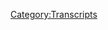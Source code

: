 {{Transcript
    | title         = [[104: November 20, 2017]]
    | caption       = [https://knowledgefight.libsyn.com/knowledge-fight-november-20-2017 Listen to this episode on Libsyn]
    | episodeNumber = [[104: November 20, 2017|104]]
    | length        = 02:06:36
}}

{{MessageBox
    | header     = Warning: Bot Generated Content
    | text       = This transcript was automatically generated by transcription software and likely contains many mistakes and misattributions. Please check the audio for definitive quotes, attribution, and context.
    | image      = N3yvass4myg91.webp
    | imagewidth = 50px
    | id         = warning
}}

{{TranscriptBlock
    | name      = Unknown Speaker
    | timestamp = 00:00:00.000
    | text      = Andy in Kansas, you're on the air, thanks for holding.
}}

{{TranscriptBlock
    | name      = Unknown Speaker
    | timestamp = 00:00:04.000
    | text      = Hello Alex, I'm a first time caller, I'm a huge fan, I love your work.
}}

{{TranscriptBlock
    | name      = Unknown Speaker
    | timestamp = 00:00:08.000
    | text      = I love you.
}}

{{TranscriptBlock
    | name      = Unknown Speaker
    | timestamp = 00:00:09.000
    | text      = Hey everybody, welcome back to Knowledge Fight.
}}

{{TranscriptBlock
    | name      = Unknown Speaker
    | timestamp = 00:00:10.000
    | text      = I am Dan.
}}

{{TranscriptBlock
    | name      = Unknown Speaker
    | timestamp = 00:00:11.000
    | text      = I'm Jordan.
}}

{{TranscriptBlock
    | name      = Unknown Speaker
    | timestamp = 00:00:12.000
    | text      = We're a couple dudes who like to sit around, drink novelty beverages, and talk a little
}}

{{TranscriptBlock
    | name      = Unknown Speaker
    | timestamp = 00:00:15.240
    | text      = bit about Alex Jones.
}}

{{TranscriptBlock
    | name      = Unknown Speaker
    | timestamp = 00:00:17.000
    | text      = Today we are drinking the noveltiest of beverages.
}}

{{TranscriptBlock
    | name      = Unknown Speaker
    | timestamp = 00:00:20.359
    | text      = Correct.
}}

{{TranscriptBlock
    | name      = Unknown Speaker
    | timestamp = 00:00:21.359
    | text      = Old style.
}}

{{TranscriptBlock
    | name      = Unknown Speaker
    | timestamp = 00:00:22.359
    | text      = Old style.
}}

{{TranscriptBlock
    | name      = Unknown Speaker
    | timestamp = 00:00:23.359
    | text      = Because we need it, buddy.
}}

{{TranscriptBlock
    | name      = Unknown Speaker
    | timestamp = 00:00:24.359
    | text      = The Chicago favorite.
}}

{{TranscriptBlock
    | name      = Unknown Speaker
    | timestamp = 00:00:25.460
    | text      = We need it.
}}

{{TranscriptBlock
    | name      = Unknown Speaker
    | timestamp = 00:00:27.000
    | text      = Today is a weird day, this is a podcast where I know a lot about Alex Jones.
}}

{{TranscriptBlock
    | name      = Unknown Speaker
    | timestamp = 00:00:30.120
    | text      = I don't know anything about Alex Jones.
}}

{{TranscriptBlock
    | name      = Unknown Speaker
    | timestamp = 00:00:31.320
    | text      = And that's our dynamic, that's how we like to have fun.
}}

{{TranscriptBlock
    | name      = Unknown Speaker
    | timestamp = 00:00:33.679
    | text      = And clearly Dan has got some shit to say, because you ran through that bet real fast.
}}

{{TranscriptBlock
    | name      = Unknown Speaker
    | timestamp = 00:00:37.719
    | text      = I want to talk about Survivor Series.
}}

{{TranscriptBlock
    | name      = Unknown Speaker
    | timestamp = 00:00:40.679
    | text      = Alright, I knew it.
}}

{{TranscriptBlock
    | name      = Unknown Speaker
    | timestamp = 00:00:42.079
    | text      = I knew it!
}}

{{TranscriptBlock
    | name      = Unknown Speaker
    | timestamp = 00:00:43.079
    | text      = God dammit!
}}

{{TranscriptBlock
    | name      = Unknown Speaker
    | timestamp = 00:00:44.079
    | text      = No, I don't, not really.
}}

{{TranscriptBlock
    | name      = Unknown Speaker
    | timestamp = 00:00:46.920
    | text      = I do kind of want to talk about it, but we already...
}}

{{TranscriptBlock
    | name      = Unknown Speaker
    | timestamp = 00:00:48.759
    | text      = Surely you spent the last five minutes telling me about it.
}}

{{TranscriptBlock
    | name      = Unknown Speaker
    | timestamp = 00:00:51.039
    | text      = Yeah, I was venting a little bit.
}}

{{TranscriptBlock
    | name      = Unknown Speaker
    | timestamp = 00:00:52.219
    | text      = You know how a lot of people pre-show, a lot of shows have like, okay, here's what we're
}}

{{TranscriptBlock
    | name      = Unknown Speaker
    | timestamp = 00:00:56.280
    | text      = going to talk about today, here's what we're going to go through, a nice little pre-production
}}

{{TranscriptBlock
    | name      = Unknown Speaker
    | timestamp = 00:01:00.119
    | text      = meeting.
}}

{{TranscriptBlock
    | name      = Unknown Speaker
    | timestamp = 00:01:01.119
    | text      = Nope.
}}

{{TranscriptBlock
    | name      = Unknown Speaker
    | timestamp = 00:01:02.119
    | text      = Nah.
}}

{{TranscriptBlock
    | name      = Unknown Speaker
    | timestamp = 00:01:03.119
    | text      = I'm like, Kevin Owens and Sami Zayn got fucked.
}}

{{TranscriptBlock
    | name      = Unknown Speaker
    | timestamp = 00:01:04.120
    | text      = It's pointless.
}}

{{TranscriptBlock
    | name      = Unknown Speaker
    | timestamp = 00:01:05.120
    | text      = Yep.
}}

{{TranscriptBlock
    | name      = Unknown Speaker
    | timestamp = 00:01:06.120
    | text      = Bunch of garbage.
}}

{{TranscriptBlock
    | name      = Unknown Speaker
    | timestamp = 00:01:07.120
    | text      = I hate it.
}}

{{TranscriptBlock
    | name      = Unknown Speaker
    | timestamp = 00:01:08.120
    | text      = This is why our eventual show on MSNBC will be canceled immediately.
}}

{{TranscriptBlock
    | name      = Unknown Speaker
    | timestamp = 00:01:10.920
    | text      = Right, just weird, vague reviews, trying not to give spoilers away about past wrestling
}}

{{TranscriptBlock
    | name      = Unknown Speaker
    | timestamp = 00:01:16.879
    | text      = pay-per-views.
}}

{{TranscriptBlock
    | name      = Unknown Speaker
    | timestamp = 00:01:17.879
    | text      = Fox News is going to have a field day, because in the first five minutes of our TV show I'm
}}

{{TranscriptBlock
    | name      = Unknown Speaker
    | timestamp = 00:01:21.120
    | text      = going to be like, have we considered killing all white people?
}}

{{TranscriptBlock
    | name      = Unknown Speaker
    | timestamp = 00:01:23.959
    | text      = Well, we're going to get to that later.
}}

{{TranscriptBlock
    | name      = Unknown Speaker
    | timestamp = 00:01:24.959
    | text      = And here is my plan for how to do it.
}}

{{TranscriptBlock
    | name      = Unknown Speaker
    | timestamp = 00:01:26.640
    | text      = Jordan, you're going to love one of the things that comes up on today's show.
}}

{{TranscriptBlock
    | name      = Unknown Speaker
    | timestamp = 00:01:29.680
    | text      = I believe it.
}}

{{TranscriptBlock
    | name      = Unknown Speaker
    | timestamp = 00:01:30.680
    | text      = Yeah.
}}

{{TranscriptBlock
    | name      = Unknown Speaker
    | timestamp = 00:01:31.680
    | text      = I'm going to guess it has something to do with race war.
}}

{{TranscriptBlock
    | name      = Unknown Speaker
    | timestamp = 00:01:35.200
    | text      = It does, in a very interesting way.
}}

{{TranscriptBlock
    | name      = Unknown Speaker
    | timestamp = 00:01:37.439
    | text      = Today, we're going to be covering the November 20th, 2017 episode of the Alex Jones Show.
}}

{{TranscriptBlock
    | name      = Unknown Speaker
    | timestamp = 00:01:42.680
    | text      = That's today.
}}

{{TranscriptBlock
    | name      = Unknown Speaker
    | timestamp = 00:01:43.680
    | text      = That's current as we're recording this, and you know, we, there's trouble.
}}

{{TranscriptBlock
    | name      = Unknown Speaker
    | timestamp = 00:01:50.359
    | text      = I don't know how else to put it.
}}

{{TranscriptBlock
    | name      = Unknown Speaker
    | timestamp = 00:01:52.560
    | text      = Every time we go back into the present, we get into trouble.
}}

{{TranscriptBlock
    | name      = Unknown Speaker
    | timestamp = 00:01:55.200
    | text      = Yeah, there's a lot of stuff that I found incredibly shocking about today's episode.
}}

{{TranscriptBlock
    | name      = Unknown Speaker
    | timestamp = 00:02:00.280
    | text      = Oh boy.
}}

{{TranscriptBlock
    | name      = Unknown Speaker
    | timestamp = 00:02:01.280
    | text      = And I think you, I make a prediction that you're going to be as mad as you've ever been.
}}

{{TranscriptBlock
    | name      = Unknown Speaker
    | timestamp = 00:02:06.879
    | text      = That is a hearty prediction, my friend.
}}

{{TranscriptBlock
    | name      = Unknown Speaker
    | timestamp = 00:02:09.120
    | text      = And considering that it's already 8 p.m., I want to ask that you-
}}

{{TranscriptBlock
    | name      = Unknown Speaker
    | timestamp = 00:02:13.199
    | text      = Among the almost year that we've been doing this podcast, I think I've got some high points,
}}

{{TranscriptBlock
    | name      = Unknown Speaker
    | timestamp = 00:02:19.479
    | text      = as far as anger goes.
}}

{{TranscriptBlock
    | name      = Unknown Speaker
    | timestamp = 00:02:20.879
    | text      = There's some infuriating stuff in here, especially once we get into what the reality of what
}}

{{TranscriptBlock
    | name      = Unknown Speaker
    | timestamp = 00:02:25.319
    | text      = they're talking about is.
}}

{{TranscriptBlock
    | name      = Unknown Speaker
    | timestamp = 00:02:27.520
    | text      = But I just ask you, in courtesy to my neighbors, try and contain yourself.
}}

{{TranscriptBlock
    | name      = Unknown Speaker
    | timestamp = 00:02:33.000
    | text      = Okay, I'll do my best.
}}

{{TranscriptBlock
    | name      = Unknown Speaker
    | timestamp = 00:02:34.680
    | text      = Recently, my anger has been very cold.
}}

{{TranscriptBlock
    | name      = Unknown Speaker
    | timestamp = 00:02:37.120
    | text      = It's been, I've just been reserved and furious.
}}

{{TranscriptBlock
    | name      = Unknown Speaker
    | timestamp = 00:02:39.919
    | text      = That's not true.
}}

{{TranscriptBlock
    | name      = Unknown Speaker
    | timestamp = 00:02:40.919
    | text      = Do you disagree?
}}

{{TranscriptBlock
    | name      = Unknown Speaker
    | timestamp = 00:02:41.919
    | text      = Yes, I disagree.
}}

{{TranscriptBlock
    | name      = Unknown Speaker
    | timestamp = 00:02:42.919
    | text      = For me, I feel like-
}}

{{TranscriptBlock
    | name      = Unknown Speaker
    | timestamp = 00:02:43.919
    | text      = I've edited these episodes.
}}

{{TranscriptBlock
    | name      = Unknown Speaker
    | timestamp = 00:02:44.919
    | text      = I know exactly how much you've been yelling.
}}

{{TranscriptBlock
    | name      = Unknown Speaker
    | timestamp = 00:02:48.439
    | text      = I have a hard time listening to them now.
}}

{{TranscriptBlock
    | name      = Unknown Speaker
    | timestamp = 00:02:50.000
    | text      = Yeah, that's fair.
}}

{{TranscriptBlock
    | name      = Unknown Speaker
    | timestamp = 00:02:51.159
    | text      = So the episode, I think, is going to be trouble.
}}

{{TranscriptBlock
    | name      = Unknown Speaker
    | timestamp = 00:02:54.879
    | text      = And so to start things off, I have an out-of-context drop that is delightful.
}}

{{TranscriptBlock
    | name      = Unknown Speaker
    | timestamp = 00:02:58.840
    | text      = You're so protective of me.
}}

{{TranscriptBlock
    | name      = Unknown Speaker
    | timestamp = 00:03:00.120
    | text      = I try.
}}

{{TranscriptBlock
    | name      = Unknown Speaker
    | timestamp = 00:03:01.120
    | text      = Is it just this song?
}}

{{TranscriptBlock
    | name      = Unknown Speaker
    | timestamp = 00:03:02.120
    | text      = I love this song.
}}

{{TranscriptBlock
    | name      = Unknown Speaker
    | timestamp = 00:03:03.120
    | text      = He's not wrong.
}}

{{TranscriptBlock
    | name      = Unknown Speaker
    | timestamp = 00:03:21.240
    | text      = Finally we agree on something.
}}

{{TranscriptBlock
    | name      = Unknown Speaker
    | timestamp = 00:03:23.240
    | text      = Finally me and Alex can really come together.
}}

{{TranscriptBlock
    | name      = Unknown Speaker
    | timestamp = 00:03:25.599
    | text      = That's pretty delightful.
}}

{{TranscriptBlock
    | name      = Unknown Speaker
    | timestamp = 00:03:26.599
    | text      = Coming out of break.
}}

{{TranscriptBlock
    | name      = Unknown Speaker
    | timestamp = 00:03:27.599
    | text      = Just eastbound it down.
}}

{{TranscriptBlock
    | name      = Unknown Speaker
    | timestamp = 00:03:28.599
    | text      = I love this song.
}}

{{TranscriptBlock
    | name      = Unknown Speaker
    | timestamp = 00:03:29.599
    | text      = I love it.
}}

{{TranscriptBlock
    | name      = Unknown Speaker
    | timestamp = 00:03:30.599
    | text      = Ah, such a human moment now.
}}

{{TranscriptBlock
    | name      = Unknown Speaker
    | timestamp = 00:03:34.360
    | text      = We begin with something that is filled with love, and I assume we are going to only descend
}}

{{TranscriptBlock
    | name      = Unknown Speaker
    | timestamp = 00:03:39.080
    | text      = from that high point into hell.
}}

{{TranscriptBlock
    | name      = Unknown Speaker
    | timestamp = 00:03:41.039
    | text      = Yes, indeed.
}}

{{TranscriptBlock
    | name      = Unknown Speaker
    | timestamp = 00:03:42.039
    | text      = In a very Dante-esque nightmare.
}}

{{TranscriptBlock
    | name      = Unknown Speaker
    | timestamp = 00:03:44.439
    | text      = I will tell you this, ahead of the show, I actually spoiled this in a text message between
}}

{{TranscriptBlock
    | name      = Unknown Speaker
    | timestamp = 00:03:49.280
    | text      = you and I earlier today.
}}

{{TranscriptBlock
    | name      = Unknown Speaker
    | timestamp = 00:03:50.360
    | text      = A lot of the show that Alex put on today was in reaction to the death of Charles Manson.
}}

{{TranscriptBlock
    | name      = Unknown Speaker
    | timestamp = 00:03:57.840
    | text      = That's why I said I'm sure it has something to do with Race War.
}}

{{TranscriptBlock
    | name      = Unknown Speaker
    | timestamp = 00:04:00.360
    | text      = Yes, but that's not actually the biggest part of the Race War stuff.
}}

{{TranscriptBlock
    | name      = Unknown Speaker
    | timestamp = 00:04:06.159
    | text      = There's another-
}}

{{TranscriptBlock
    | name      = Unknown Speaker
    | timestamp = 00:04:07.159
    | text      = How is Charles Manson not the biggest part of the Race War stuff?
}}

{{TranscriptBlock
    | name      = Unknown Speaker
    | timestamp = 00:04:09.680
    | text      = I had a stretch where I was actually very interested in the whole Charles Manson thing,
}}

{{TranscriptBlock
    | name      = Unknown Speaker
    | timestamp = 00:04:14.520
    | text      = and boy howdy.
}}

{{TranscriptBlock
    | name      = Unknown Speaker
    | timestamp = 00:04:17.160
    | text      = He was really afraid of black people.
}}

{{TranscriptBlock
    | name      = Unknown Speaker
    | timestamp = 00:04:19.680
    | text      = That's good that you have a lot of awareness and knowledge about Charles Manson.
}}

{{TranscriptBlock
    | name      = Unknown Speaker
    | timestamp = 00:04:23.319
    | text      = Is it?
}}

{{TranscriptBlock
    | name      = Unknown Speaker
    | timestamp = 00:04:24.319
    | text      = Well, for this episode, yes.
}}

{{TranscriptBlock
    | name      = Unknown Speaker
    | timestamp = 00:04:26.079
    | text      = Because I have a good sense of him, but I will be the first to admit that I've never
}}

{{TranscriptBlock
    | name      = Unknown Speaker
    | timestamp = 00:04:30.879
    | text      = done a deep dive on him.
}}

{{TranscriptBlock
    | name      = Unknown Speaker
    | timestamp = 00:04:32.600
    | text      = I have just read a couple books and seen some documentaries and stuff.
}}

{{TranscriptBlock
    | name      = Unknown Speaker
    | timestamp = 00:04:35.759
    | text      = That's more of a deep dive than most human beings will ever do.
}}

{{TranscriptBlock
    | name      = Unknown Speaker
    | timestamp = 00:04:38.720
    | text      = Right, but I imagine you have more expertise, and thankfully that is the case, because Alex
}}

{{TranscriptBlock
    | name      = Unknown Speaker
    | timestamp = 00:04:43.560
    | text      = has a narrative.
}}

{{TranscriptBlock
    | name      = Unknown Speaker
    | timestamp = 00:04:44.560
    | text      = Oh no.
}}

{{TranscriptBlock
    | name      = Unknown Speaker
    | timestamp = 00:04:45.560
    | text      = And let's start-
}}

{{TranscriptBlock
    | name      = Unknown Speaker
    | timestamp = 00:04:46.560
    | text      = Oh no.
}}

{{TranscriptBlock
    | name      = Unknown Speaker
    | timestamp = 00:04:47.560
    | text      = Let's start with how he wants to get things going, how he's going to present the death
}}

{{TranscriptBlock
    | name      = Unknown Speaker
    | timestamp = 00:04:52.019
    | text      = of Charles Manson.
}}

{{TranscriptBlock
    | name      = Unknown Speaker
    | timestamp = 00:04:53.019
    | text      = I'm already angry.
}}

{{TranscriptBlock
    | name      = Unknown Speaker
    | timestamp = 00:04:54.019
    | text      = Alex Jones, thank you for joining us on this Monday, the 20th day of November.
}}

{{TranscriptBlock
    | name      = Unknown Speaker
    | timestamp = 00:04:58.240
    | text      = Also this is the music that's playing is the cover of Helter Skelter, which is a little
}}

{{TranscriptBlock
    | name      = Unknown Speaker
    | timestamp = 00:05:03.000
    | text      = bit-
}}

{{TranscriptBlock
    | name      = Unknown Speaker
    | timestamp = 00:05:04.000
    | text      = I'm guessing he couldn't get the rights to Helter Skelter on this one.
}}

{{TranscriptBlock
    | name      = Unknown Speaker
    | timestamp = 00:05:07.079
    | text      = Interesting.
}}

{{TranscriptBlock
    | name      = Unknown Speaker
    | timestamp = 00:05:08.079
    | text      = 2017.
}}

{{TranscriptBlock
    | name      = Unknown Speaker
    | timestamp = 00:05:09.079
    | text      = Well, Charlie Manson of Helter Skelter is deader than doornail.
}}

{{TranscriptBlock
    | name      = Unknown Speaker
    | timestamp = 00:05:16.639
    | text      = Also, spoiler alert, guys, I don't like to brag, but I have 100%ed the drums on Helter
}}

{{TranscriptBlock
    | name      = Unknown Speaker
    | timestamp = 00:05:25.600
    | text      = Skelter on Expert on Rock Band Beatles.
}}

{{TranscriptBlock
    | name      = Unknown Speaker
    | timestamp = 00:05:28.279
    | text      = I don't mean to brag.
}}

{{TranscriptBlock
    | name      = Unknown Speaker
    | timestamp = 00:05:29.279
    | text      = I don't mean to-
}}

{{TranscriptBlock
    | name      = Unknown Speaker
    | timestamp = 00:05:30.279
    | text      = All right, all right.
}}

{{TranscriptBlock
    | name      = Unknown Speaker
    | timestamp = 00:05:31.279
    | text      = And as that came out of my mouth, I realized that's a lie.
}}

{{TranscriptBlock
    | name      = Unknown Speaker
    | timestamp = 00:05:36.199
    | text      = So in fact, actually you were telling the truth.
}}

{{TranscriptBlock
    | name      = Unknown Speaker
    | timestamp = 00:05:38.600
    | text      = You don't mean to brag.
}}

{{TranscriptBlock
    | name      = Unknown Speaker
    | timestamp = 00:05:39.600
    | text      = Clearly you did the opposite of that.
}}

{{TranscriptBlock
    | name      = Unknown Speaker
    | timestamp = 00:05:41.240
    | text      = I got gold stars on it.
}}

{{TranscriptBlock
    | name      = Unknown Speaker
    | timestamp = 00:05:42.720
    | text      = I didn't 100% it in the interest of honesty.
}}

{{TranscriptBlock
    | name      = Unknown Speaker
    | timestamp = 00:05:46.480
    | text      = And because the person I was playing with is in the chat room.
}}

{{TranscriptBlock
    | name      = Unknown Speaker
    | timestamp = 00:05:49.120
    | text      = I'll take it that's Nicki Minaj.
}}

{{TranscriptBlock
    | name      = Unknown Speaker
    | timestamp = 00:05:52.120
    | text      = I'll take it that's Nicki Minaj.
}}

{{TranscriptBlock
    | name      = Unknown Speaker
    | timestamp = 00:05:55.120
    | text      = Hi, Nicki.
}}

{{TranscriptBlock
    | name      = Unknown Speaker
    | timestamp = 00:05:56.120
    | text      = Hi, Nicki.
}}

{{TranscriptBlock
    | name      = Unknown Speaker
    | timestamp = 00:05:57.120
    | text      = Now back then, it was really weird and crazy to have somebody on PCP and LSD running around-
}}

{{TranscriptBlock
    | name      = Unknown Speaker
    | timestamp = 00:06:04.759
    | text      = Still is.
}}

{{TranscriptBlock
    | name      = Unknown Speaker
    | timestamp = 00:06:05.759
    | text      = Killing beauty queens.
}}

{{TranscriptBlock
    | name      = Unknown Speaker
    | timestamp = 00:06:06.759
    | text      = Definitely still is.
}}

{{TranscriptBlock
    | name      = Unknown Speaker
    | timestamp = 00:06:07.759
    | text      = And coffee baronesses.
}}

{{TranscriptBlock
    | name      = Unknown Speaker
    | timestamp = 00:06:10.839
    | text      = It was a big, big deal.
}}

{{TranscriptBlock
    | name      = Unknown Speaker
    | timestamp = 00:06:12.639
    | text      = It was shocking.
}}

{{TranscriptBlock
    | name      = Unknown Speaker
    | timestamp = 00:06:13.639
    | text      = But nowadays, everybody's crazy.
}}

{{TranscriptBlock
    | name      = Unknown Speaker
    | timestamp = 00:06:16.459
    | text      = That is a Charles Manson quote paraphrased.
}}

{{TranscriptBlock
    | name      = Unknown Speaker
    | timestamp = 00:06:19.879
    | text      = This is the godfather of the Antifa movement.
}}

{{TranscriptBlock
    | name      = Unknown Speaker
    | timestamp = 00:06:22.959
    | text      = What?
}}

{{TranscriptBlock
    | name      = Unknown Speaker
    | timestamp = 00:06:23.959
    | text      = This is the godfather-
}}

{{TranscriptBlock
    | name      = Unknown Speaker
    | timestamp = 00:06:24.959
    | text      = God fucking damn it!
}}

{{TranscriptBlock
    | name      = Unknown Speaker
    | timestamp = 00:06:26.959
    | text      = Of the modern environmental movement.
}}

{{TranscriptBlock
    | name      = Unknown Speaker
    | timestamp = 00:06:28.680
    | text      = Neighbors.
}}

{{TranscriptBlock
    | name      = Unknown Speaker
    | timestamp = 00:06:29.680
    | text      = This is a man that wanted 90% of the world's population to be exterminated by a world government.
}}

{{TranscriptBlock
    | name      = Unknown Speaker
    | timestamp = 00:06:36.740
    | text      = And a man who wanted to ignite the breakdown of civilization by causing race war, playing
}}

{{TranscriptBlock
    | name      = Unknown Speaker
    | timestamp = 00:06:42.720
    | text      = different ethnic and religious groups off against each other around the world in a divide
}}

{{TranscriptBlock
    | name      = Unknown Speaker
    | timestamp = 00:06:47.480
    | text      = and conquer strategy.
}}

{{TranscriptBlock
    | name      = Unknown Speaker
    | timestamp = 00:06:50.279
    | text      = The truth is, Charlie Manson was inducted into a higher level CIA DARPA mind control
}}

{{TranscriptBlock
    | name      = Unknown Speaker
    | timestamp = 00:06:56.240
    | text      = program and inserted into the highest levels of rock and roll, movies, he knew all the
}}

{{TranscriptBlock
    | name      = Unknown Speaker
    | timestamp = 00:07:02.600
    | text      = major folks, co-wrote songs for the Beach Boys, the list goes on and on, and was delivering
}}

{{TranscriptBlock
    | name      = Unknown Speaker
    | timestamp = 00:07:07.480
    | text      = large amounts of pure weapons grade LSD to campuses all over California.
}}

{{TranscriptBlock
    | name      = Unknown Speaker
    | timestamp = 00:07:14.839
    | text      = He was selling drugs.
}}

{{TranscriptBlock
    | name      = Unknown Speaker
    | timestamp = 00:07:16.959
    | text      = Definitely doing that.
}}

{{TranscriptBlock
    | name      = Unknown Speaker
    | timestamp = 00:07:17.959
    | text      = Then the windup toy either went off the rails or was ordered to carry out the murders.
}}

{{TranscriptBlock
    | name      = Unknown Speaker
    | timestamp = 00:07:22.600
    | text      = We don't know still to this day.
}}

{{TranscriptBlock
    | name      = Unknown Speaker
    | timestamp = 00:07:24.199
    | text      = Sure don't.
}}

{{TranscriptBlock
    | name      = Unknown Speaker
    | timestamp = 00:07:25.199
    | text      = Yes we do!
}}

{{TranscriptBlock
    | name      = Unknown Speaker
    | timestamp = 00:07:26.199
    | text      = But he was CIA.
}}

{{TranscriptBlock
    | name      = Unknown Speaker
    | timestamp = 00:07:27.199
    | text      = 100%.
}}

{{TranscriptBlock
    | name      = Unknown Speaker
    | timestamp = 00:07:28.199
    | text      = So, what is your immediate reaction to that?
}}

{{TranscriptBlock
    | name      = Unknown Speaker
    | timestamp = 00:07:32.079
    | text      = I think I've made that clear.
}}

{{TranscriptBlock
    | name      = Unknown Speaker
    | timestamp = 00:07:35.000
    | text      = I think my immediate reaction came immediately and was very obvious.
}}

{{TranscriptBlock
    | name      = Unknown Speaker
    | timestamp = 00:07:39.680
    | text      = Was not in favor, I'm guessing.
}}

{{TranscriptBlock
    | name      = Unknown Speaker
    | timestamp = 00:07:43.120
    | text      = Okay.
}}

{{TranscriptBlock
    | name      = Unknown Speaker
    | timestamp = 00:07:44.120
    | text      = Alright.
}}

{{TranscriptBlock
    | name      = Unknown Speaker
    | timestamp = 00:07:45.120
    | text      = One.
}}

{{TranscriptBlock
    | name      = Unknown Speaker
    | timestamp = 00:07:46.120
    | text      = Right.
}}

{{TranscriptBlock
    | name      = Unknown Speaker
    | timestamp = 00:07:47.120
    | text      = He did not try and cause a race war.
}}

{{TranscriptBlock
    | name      = Unknown Speaker
    | timestamp = 00:07:49.759
    | text      = He was paranoid and terrified of the race war.
}}

{{TranscriptBlock
    | name      = Unknown Speaker
    | timestamp = 00:07:52.439
    | text      = He assumed that it was going to come and one of the main things that he did was he used
}}

{{TranscriptBlock
    | name      = Unknown Speaker
    | timestamp = 00:07:56.439
    | text      = that paranoia to control the people inside of his cult.
}}

{{TranscriptBlock
    | name      = Unknown Speaker
    | timestamp = 00:07:59.519
    | text      = He wouldn't allow them to escape, he wouldn't allow them to go anywhere by stoking their
}}

{{TranscriptBlock
    | name      = Unknown Speaker
    | timestamp = 00:08:03.720
    | text      = fears that they would be killed if they went elsewhere.
}}

{{TranscriptBlock
    | name      = Unknown Speaker
    | timestamp = 00:08:06.800
    | text      = The other thing that he did was not co-write any of the Beach Boys songs, however, he hung
}}

{{TranscriptBlock
    | name      = Unknown Speaker
    | timestamp = 00:08:12.600
    | text      = out with one of the Beach Boys.
}}

{{TranscriptBlock
    | name      = Unknown Speaker
    | timestamp = 00:08:15.439
    | text      = He did not hang out with all of the Beach Boys, the rest of the Beach Boys fucking thought
}}

{{TranscriptBlock
    | name      = Unknown Speaker
    | timestamp = 00:08:19.079
    | text      = he was a lunatic.
}}

{{TranscriptBlock
    | name      = Unknown Speaker
    | timestamp = 00:08:20.079
    | text      = Right.
}}

{{TranscriptBlock
    | name      = Unknown Speaker
    | timestamp = 00:08:21.079
    | text      = It probably had to do with why they ended up breaking up.
}}

{{TranscriptBlock
    | name      = Unknown Speaker
    | timestamp = 00:08:23.199
    | text      = Yeah.
}}

{{TranscriptBlock
    | name      = Unknown Speaker
    | timestamp = 00:08:24.199
    | text      = One of the reasons, however, that he hung out with one of the Beach Boys was not because
}}

{{TranscriptBlock
    | name      = Unknown Speaker
    | timestamp = 00:08:28.680
    | text      = they were friends of any sort, it was because sex.
}}

{{TranscriptBlock
    | name      = Unknown Speaker
    | timestamp = 00:08:33.159
    | text      = He was-
}}

{{TranscriptBlock
    | name      = Unknown Speaker
    | timestamp = 00:08:34.159
    | text      = Sex?
}}

{{TranscriptBlock
    | name      = Unknown Speaker
    | timestamp = 00:08:35.159
    | text      = Yeah.
}}

{{TranscriptBlock
    | name      = Unknown Speaker
    | timestamp = 00:08:36.159
    | text      = I thought it was drugs.
}}

{{TranscriptBlock
    | name      = Unknown Speaker
    | timestamp = 00:08:37.159
    | text      = No, no, no, no.
}}

{{TranscriptBlock
    | name      = Unknown Speaker
    | timestamp = 00:08:38.159
    | text      = Sex is a drug for some people.
}}

{{TranscriptBlock
    | name      = Unknown Speaker
    | timestamp = 00:08:39.159
    | text      = I just want to be right.
}}

{{TranscriptBlock
    | name      = Unknown Speaker
    | timestamp = 00:08:40.159
    | text      = No, so what's this fuck, I don't remember which Beach Boy it was.
}}

{{TranscriptBlock
    | name      = Unknown Speaker
    | timestamp = 00:08:44.720
    | text      = Brian Wilson.
}}

{{TranscriptBlock
    | name      = Unknown Speaker
    | timestamp = 00:08:45.720
    | text      = It was not Brian Wilson.
}}

{{TranscriptBlock
    | name      = Unknown Speaker
    | timestamp = 00:08:46.720
    | text      = David Wilson.
}}

{{TranscriptBlock
    | name      = Unknown Speaker
    | timestamp = 00:08:47.720
    | text      = It was not Brian Wilson.
}}

{{TranscriptBlock
    | name      = Unknown Speaker
    | timestamp = 00:08:48.720
    | text      = It was David Wilson.
}}

{{TranscriptBlock
    | name      = Unknown Speaker
    | timestamp = 00:08:49.720
    | text      = David Jones.
}}

{{TranscriptBlock
    | name      = Unknown Speaker
    | timestamp = 00:08:50.720
    | text      = It was not David Jones.
}}

{{TranscriptBlock
    | name      = Unknown Speaker
    | timestamp = 00:08:51.720
    | text      = Alex's dad.
}}

{{TranscriptBlock
    | name      = Unknown Speaker
    | timestamp = 00:08:52.720
    | text      = It was Alex's dad.
}}

{{TranscriptBlock
    | name      = Unknown Speaker
    | timestamp = 00:08:53.720
    | text      = I don't remember the names of the rest of the Beach Boys.
}}

{{TranscriptBlock
    | name      = Unknown Speaker
    | timestamp = 00:08:55.679
    | text      = No, so it was basically David Wilson just hung out at the place because Charles Manson
}}

{{TranscriptBlock
    | name      = Unknown Speaker
    | timestamp = 00:09:05.360
    | text      = threw women at him, underage women.
}}

{{TranscriptBlock
    | name      = Unknown Speaker
    | timestamp = 00:09:08.200
    | text      = Sure.
}}

{{TranscriptBlock
    | name      = Unknown Speaker
    | timestamp = 00:09:09.200
    | text      = In case you were wondering.
}}

{{TranscriptBlock
    | name      = Unknown Speaker
    | timestamp = 00:09:10.200
    | text      = I wonder if Alex wants to talk about that.
}}

{{TranscriptBlock
    | name      = Unknown Speaker
    | timestamp = 00:09:11.200
    | text      = I don't think he does.
}}

{{TranscriptBlock
    | name      = Unknown Speaker
    | timestamp = 00:09:12.759
    | text      = He doesn't.
}}

{{TranscriptBlock
    | name      = Unknown Speaker
    | timestamp = 00:09:13.759
    | text      = Yeah, no, it was a sex cult for David Wilson and he did that.
}}

{{TranscriptBlock
    | name      = Unknown Speaker
    | timestamp = 00:09:18.320
    | text      = Part of the reason that he had the cult was just so he could get more people for David
}}

{{TranscriptBlock
    | name      = Unknown Speaker
    | timestamp = 00:09:22.799
    | text      = Wilson to have sex with.
}}

{{TranscriptBlock
    | name      = Unknown Speaker
    | timestamp = 00:09:23.799
    | text      = We're getting a correction.
}}

{{TranscriptBlock
    | name      = Unknown Speaker
    | timestamp = 00:09:24.799
    | text      = David would still hang out with him.
}}

{{TranscriptBlock
    | name      = Unknown Speaker
    | timestamp = 00:09:26.159
    | text      = We're getting a correction from the chat room.
}}

{{TranscriptBlock
    | name      = Unknown Speaker
    | timestamp = 00:09:27.440
    | text      = It was Stamos.
}}

{{TranscriptBlock
    | name      = Unknown Speaker
    | timestamp = 00:09:28.440
    | text      = John Stamos?
}}

{{TranscriptBlock
    | name      = Unknown Speaker
    | timestamp = 00:09:29.440
    | text      = Yeah.
}}

{{TranscriptBlock
    | name      = Unknown Speaker
    | timestamp = 00:09:30.440
    | text      = He's doing it with the Beach Boys.
}}

{{TranscriptBlock
    | name      = Unknown Speaker
    | timestamp = 00:09:31.440
    | text      = I know.
}}

{{TranscriptBlock
    | name      = Unknown Speaker
    | timestamp = 00:09:32.440
    | text      = Okay.
}}

{{TranscriptBlock
    | name      = Unknown Speaker
    | timestamp = 00:09:33.440
    | text      = All right.
}}

{{TranscriptBlock
    | name      = Unknown Speaker
    | timestamp = 00:09:34.440
    | text      = I'm still very angry.
}}

{{TranscriptBlock
    | name      = Unknown Speaker
    | timestamp = 00:09:35.440
    | text      = The point that I want to make, putting aside all of the factual inaccuracies.
}}

{{TranscriptBlock
    | name      = Unknown Speaker
    | timestamp = 00:09:39.840
    | text      = Which is all of them.
}}

{{TranscriptBlock
    | name      = Unknown Speaker
    | timestamp = 00:09:40.840
    | text      = The interesting thing that I run into all the time is the length that Alex will go to
}}

{{TranscriptBlock
    | name      = Unknown Speaker
    | timestamp = 00:09:45.399
    | text      = excuse white violence.
}}

{{TranscriptBlock
    | name      = Unknown Speaker
    | timestamp = 00:09:48.039
    | text      = It's astounding to me that every time that there's a white person, it has to be some
}}

{{TranscriptBlock
    | name      = Unknown Speaker
    | timestamp = 00:09:51.960
    | text      = sort of a CIA operation gone wrong or something like that.
}}

{{TranscriptBlock
    | name      = Unknown Speaker
    | timestamp = 00:09:56.960
    | text      = It's never that they actually wanted to kill people.
}}

{{TranscriptBlock
    | name      = Unknown Speaker
    | timestamp = 00:09:59.720
    | text      = It's never that they actually had malice, evil or anything in their hearts.
}}

{{TranscriptBlock
    | name      = Unknown Speaker
    | timestamp = 00:10:03.639
    | text      = It's always someone else's fault.
}}

{{TranscriptBlock
    | name      = Unknown Speaker
    | timestamp = 00:10:05.519
    | text      = Oh, so Dennis Wilson, not David Wilson.
}}

{{TranscriptBlock
    | name      = Unknown Speaker
    | timestamp = 00:10:07.639
    | text      = Who cares?
}}

{{TranscriptBlock
    | name      = Unknown Speaker
    | timestamp = 00:10:08.639
    | text      = David Wilson was a guy who ran a film festival in my hometown and was not involved with Charles
}}

{{TranscriptBlock
    | name      = Unknown Speaker
    | timestamp = 00:10:12.519
    | text      = Manson.
}}

{{TranscriptBlock
    | name      = Unknown Speaker
    | timestamp = 00:10:13.519
    | text      = That's right.
}}

{{TranscriptBlock
    | name      = Unknown Speaker
    | timestamp = 00:10:14.519
    | text      = That's right.
}}

{{TranscriptBlock
    | name      = Unknown Speaker
    | timestamp = 00:10:15.519
    | text      = Dennis.
}}

{{TranscriptBlock
    | name      = Unknown Speaker
    | timestamp = 00:10:16.519
    | text      = Yeah.
}}

{{TranscriptBlock
    | name      = Unknown Speaker
    | timestamp = 00:10:17.519
    | text      = Fuck Dennis.
}}

{{TranscriptBlock
    | name      = Unknown Speaker
    | timestamp = 00:10:18.519
    | text      = Yeah.
}}

{{TranscriptBlock
    | name      = Unknown Speaker
    | timestamp = 00:10:19.519
    | text      = He was a piece of shit.
}}

{{TranscriptBlock
    | name      = Unknown Speaker
    | timestamp = 00:10:20.519
    | text      = He was a menace.
}}

{{TranscriptBlock
    | name      = Unknown Speaker
    | timestamp = 00:10:21.519
    | text      = He was an old star.
}}

{{TranscriptBlock
    | name      = Unknown Speaker
    | timestamp = 00:10:22.519
    | text      = His old style is getting good to me.
}}

{{TranscriptBlock
    | name      = Unknown Speaker
    | timestamp = 00:10:23.519
    | text      = I'm furious that you're doing that.
}}

{{TranscriptBlock
    | name      = Unknown Speaker
    | timestamp = 00:10:24.840
    | text      = Whatever that was, you got to stop it.
}}

{{TranscriptBlock
    | name      = Unknown Speaker
    | timestamp = 00:10:26.799
    | text      = I think what's going on is I know that this episode is going to make you so mad that I'm
}}

{{TranscriptBlock
    | name      = Unknown Speaker
    | timestamp = 00:10:30.519
    | text      = kind of like-
}}

{{TranscriptBlock
    | name      = Unknown Speaker
    | timestamp = 00:10:31.519
    | text      = You're trying to preemptively toss in the bits?
}}

{{TranscriptBlock
    | name      = Unknown Speaker
    | timestamp = 00:10:33.559
    | text      = No, I'm just trying to be like, I'm almost trolling at this point.
}}

{{TranscriptBlock
    | name      = Unknown Speaker
    | timestamp = 00:10:38.039
    | text      = It's almost just like, I'm going to have my fun.
}}

{{TranscriptBlock
    | name      = Unknown Speaker
    | timestamp = 00:10:40.720
    | text      = Right.
}}

{{TranscriptBlock
    | name      = Unknown Speaker
    | timestamp = 00:10:41.720
    | text      = I gotcha.
}}

{{TranscriptBlock
    | name      = Unknown Speaker
    | timestamp = 00:10:42.720
    | text      = I gotcha.
}}

{{TranscriptBlock
    | name      = Unknown Speaker
    | timestamp = 00:10:43.720
    | text      = That's fine.
}}

{{TranscriptBlock
    | name      = Unknown Speaker
    | timestamp = 00:10:44.720
    | text      = I will try and play off of that end.
}}

{{TranscriptBlock
    | name      = Unknown Speaker
    | timestamp = 00:10:45.720
    | text      = Oh, I'm sorry.
}}

{{TranscriptBlock
    | name      = Unknown Speaker
    | timestamp = 00:10:46.720
    | text      = I'm getting a correction.
}}

{{TranscriptBlock
    | name      = Unknown Speaker
    | timestamp = 00:10:47.720
    | text      = It's Owen Wilson.
}}

{{TranscriptBlock
    | name      = Unknown Speaker
    | timestamp = 00:10:48.720
    | text      = That actually sounds right.
}}

{{TranscriptBlock
    | name      = Unknown Speaker
    | timestamp = 00:10:49.720
    | text      = It was Drillbit Taylor.
}}

{{TranscriptBlock
    | name      = Unknown Speaker
    | timestamp = 00:10:50.720
    | text      = Yeah.
}}

{{TranscriptBlock
    | name      = Unknown Speaker
    | timestamp = 00:10:51.720
    | text      = Luke.
}}

{{TranscriptBlock
    | name      = Unknown Speaker
    | timestamp = 00:10:52.720
    | text      = Luke would never have been involved with that.
}}

{{TranscriptBlock
    | name      = Unknown Speaker
    | timestamp = 00:10:53.720
    | text      = Absolutely not.
}}

{{TranscriptBlock
    | name      = Unknown Speaker
    | timestamp = 00:10:54.720
    | text      = Luke actually wrote all of the best songs on Pet Sounds.
}}

{{TranscriptBlock
    | name      = Unknown Speaker
    | timestamp = 00:10:56.480
    | text      = That's true.
}}

{{TranscriptBlock
    | name      = Unknown Speaker
    | timestamp = 00:10:57.480
    | text      = Very strange truth.
}}

{{TranscriptBlock
    | name      = Unknown Speaker
    | timestamp = 00:10:58.480
    | text      = Yeah.
}}

{{TranscriptBlock
    | name      = Unknown Speaker
    | timestamp = 00:10:59.480
    | text      = And Future Man.
}}

{{TranscriptBlock
    | name      = Unknown Speaker
    | timestamp = 00:11:00.480
    | text      = I get it.
}}

{{TranscriptBlock
    | name      = Unknown Speaker
    | timestamp = 00:11:01.480
    | text      = Andrew Wilson.
}}

{{TranscriptBlock
    | name      = Unknown Speaker
    | timestamp = 00:11:02.480
    | text      = That was his name.
}}

{{TranscriptBlock
    | name      = Unknown Speaker
    | timestamp = 00:11:03.480
    | text      = Andrew Wilson, who played Future Man in Bottle Rocket.
}}

{{TranscriptBlock
    | name      = Unknown Speaker
    | timestamp = 00:11:05.360
    | text      = And of course, the best character in any film in history.
}}

{{TranscriptBlock
    | name      = Unknown Speaker
    | timestamp = 00:11:10.320
    | text      = Future Man.
}}

{{TranscriptBlock
    | name      = Unknown Speaker
    | timestamp = 00:11:11.320
    | text      = No.
}}

{{TranscriptBlock
    | name      = Unknown Speaker
    | timestamp = 00:11:12.320
    | text      = Oh.
}}

{{TranscriptBlock
    | name      = Unknown Speaker
    | timestamp = 00:11:13.320
    | text      = A volleyball from Castaway.
}}

{{TranscriptBlock
    | name      = Unknown Speaker
    | timestamp = 00:11:15.440
    | text      = I get it.
}}

{{TranscriptBlock
    | name      = Unknown Speaker
    | timestamp = 00:11:16.440
    | text      = Wilson Wilson.
}}

{{TranscriptBlock
    | name      = Unknown Speaker
    | timestamp = 00:11:17.440
    | text      = I get it.
}}

{{TranscriptBlock
    | name      = Unknown Speaker
    | timestamp = 00:11:18.440
    | text      = I just want to talk more about Future Man.
}}

{{TranscriptBlock
    | name      = Unknown Speaker
    | timestamp = 00:11:20.360
    | text      = That's a...
}}

{{TranscriptBlock
    | name      = Unknown Speaker
    | timestamp = 00:11:21.360
    | text      = I don't actually know what Future Man is.
}}

{{TranscriptBlock
    | name      = Unknown Speaker
    | timestamp = 00:11:22.919
    | text      = Which one is that?
}}

{{TranscriptBlock
    | name      = Unknown Speaker
    | timestamp = 00:11:23.919
    | text      = He was the guy who they lived with in Bottle Rocket when they were trying to plan the big
}}

{{TranscriptBlock
    | name      = Unknown Speaker
    | timestamp = 00:11:27.279
    | text      = robbery.
}}

{{TranscriptBlock
    | name      = Unknown Speaker
    | timestamp = 00:11:28.279
    | text      = Oh.
}}

{{TranscriptBlock
    | name      = Unknown Speaker
    | timestamp = 00:11:29.279
    | text      = I'm not gonna lie to you.
}}

{{TranscriptBlock
    | name      = Unknown Speaker
    | timestamp = 00:11:30.279
    | text      = Never saw a Bottle Rocket.
}}

{{TranscriptBlock
    | name      = Unknown Speaker
    | timestamp = 00:11:31.279
    | text      = He...
}}

{{TranscriptBlock
    | name      = Unknown Speaker
    | timestamp = 00:11:32.279
    | text      = Buh buh buh buh buh buh.
}}

{{TranscriptBlock
    | name      = Unknown Speaker
    | timestamp = 00:11:33.279
    | text      = Owen Wilson has a yellow jumpsuit on, and Future Man pulls up in a jeep, and he makes
}}

{{TranscriptBlock
    | name      = Unknown Speaker
    | timestamp = 00:11:38.399
    | text      = fun of him.
}}

{{TranscriptBlock
    | name      = Unknown Speaker
    | timestamp = 00:11:39.399
    | text      = He's like, look at this guy.
}}

{{TranscriptBlock
    | name      = Unknown Speaker
    | timestamp = 00:11:40.399
    | text      = He looks like a little banana.
}}

{{TranscriptBlock
    | name      = Unknown Speaker
    | timestamp = 00:11:42.399
    | text      = To this day, one of the funniest lines.
}}

{{TranscriptBlock
    | name      = Unknown Speaker
    | timestamp = 00:11:44.159
    | text      = Because afterwards, after he drives away, Owen Wilson's like, Future Man's so cool.
}}

{{TranscriptBlock
    | name      = Unknown Speaker
    | timestamp = 00:11:48.960
    | text      = Anyway.
}}

{{TranscriptBlock
    | name      = Unknown Speaker
    | timestamp = 00:11:50.600
    | text      = Quick question.
}}

{{TranscriptBlock
    | name      = Unknown Speaker
    | timestamp = 00:11:51.600
    | text      = Enough Bottle Rocket talk.
}}

{{TranscriptBlock
    | name      = Unknown Speaker
    | timestamp = 00:11:52.600
    | text      = Quick question.
}}

{{TranscriptBlock
    | name      = Unknown Speaker
    | timestamp = 00:11:53.600
    | text      = I love Bottle Rocket.
}}

{{TranscriptBlock
    | name      = Unknown Speaker
    | timestamp = 00:11:54.600
    | text      = Okay.
}}

{{TranscriptBlock
    | name      = Unknown Speaker
    | timestamp = 00:11:55.600
    | text      = Probably Wes Anderson's best movie.
}}

{{TranscriptBlock
    | name      = Unknown Speaker
    | timestamp = 00:11:56.600
    | text      = Really?
}}

{{TranscriptBlock
    | name      = Unknown Speaker
    | timestamp = 00:11:57.600
    | text      = Don't fucking come at me, chat room.
}}

{{TranscriptBlock
    | name      = Unknown Speaker
    | timestamp = 00:11:58.600
    | text      = All right.
}}

{{TranscriptBlock
    | name      = Unknown Speaker
    | timestamp = 00:11:59.600
    | text      = That's going on the list of things Dan finds reasonable.
}}

{{TranscriptBlock
    | name      = Unknown Speaker
    | timestamp = 00:12:01.399
    | text      = I think Bottle Rocket is very reasonable.
}}

{{TranscriptBlock
    | name      = Unknown Speaker
    | timestamp = 00:12:03.639
    | text      = Let's move along.
}}

{{TranscriptBlock
    | name      = Unknown Speaker
    | timestamp = 00:12:04.639
    | text      = All right.
}}

{{TranscriptBlock
    | name      = Unknown Speaker
    | timestamp = 00:12:05.639
    | text      = Enough of this Wilson riff.
}}

{{TranscriptBlock
    | name      = Unknown Speaker
    | timestamp = 00:12:06.639
    | text      = All right.
}}

{{TranscriptBlock
    | name      = Unknown Speaker
    | timestamp = 00:12:07.639
    | text      = Let's get down to this.
}}

{{TranscriptBlock
    | name      = Unknown Speaker
    | timestamp = 00:12:08.639
    | text      = Alex wants to talk about the 60s, and the...
}}

{{TranscriptBlock
    | name      = Unknown Speaker
    | timestamp = 00:12:10.919
    | text      = I'm sure he has got his finger on the pulse of the 60s.
}}

{{TranscriptBlock
    | name      = Unknown Speaker
    | timestamp = 00:12:14.399
    | text      = He wants to talk about the environment the people were living in in the 60s, and what
}}

{{TranscriptBlock
    | name      = Unknown Speaker
    | timestamp = 00:12:19.720
    | text      = was taboo, and what have you.
}}

{{TranscriptBlock
    | name      = Unknown Speaker
    | timestamp = 00:12:22.279
    | text      = And it's devil worshiping, apparently.
}}

{{TranscriptBlock
    | name      = Unknown Speaker
    | timestamp = 00:12:23.279
    | text      = Nothing I love more than a guy who grew up in the 70s telling me what happened in the
}}

{{TranscriptBlock
    | name      = Unknown Speaker
    | timestamp = 00:12:27.399
    | text      = 60s.
}}

{{TranscriptBlock
    | name      = Unknown Speaker
    | timestamp = 00:12:28.399
    | text      = This is about devil worship, and it goes off the rails pretty fast.
}}

{{TranscriptBlock
    | name      = Unknown Speaker
    | timestamp = 00:12:32.399
    | text      = What was big and bad and evil in the 1960s to the Puritan America?
}}

{{TranscriptBlock
    | name      = Unknown Speaker
    | timestamp = 00:12:37.480
    | text      = Devil worship.
}}

{{TranscriptBlock
    | name      = Unknown Speaker
    | timestamp = 00:12:38.480
    | text      = But if you could get people to worship the devil, to have sex with super hot movie stars,
}}

{{TranscriptBlock
    | name      = Unknown Speaker
    | timestamp = 00:12:46.279
    | text      = what next it was, we need you to kill somebody.
}}

{{TranscriptBlock
    | name      = Unknown Speaker
    | timestamp = 00:12:50.519
    | text      = And that's what Charlie Manson was about.
}}

{{TranscriptBlock
    | name      = Unknown Speaker
    | timestamp = 00:12:52.799
    | text      = He was one MK ultra tentacle that went sideways, and they used it to create the whole new popular
}}

{{TranscriptBlock
    | name      = Unknown Speaker
    | timestamp = 00:13:00.559
    | text      = culture where it's so cool to be whacked out of your brain, a shaman who knows everything,
}}

{{TranscriptBlock
    | name      = Unknown Speaker
    | timestamp = 00:13:07.200
    | text      = and can do everything, and has got your cult of trendies that go from being hippies to
}}

{{TranscriptBlock
    | name      = Unknown Speaker
    | timestamp = 00:13:12.200
    | text      = being cold-blooded murderers.
}}

{{TranscriptBlock
    | name      = Unknown Speaker
    | timestamp = 00:13:13.820
    | text      = That's always what it is.
}}

{{TranscriptBlock
    | name      = Unknown Speaker
    | timestamp = 00:13:14.820
    | text      = First, they get you peace and love and nirvana, and you can do anything, and all of a sudden,
}}

{{TranscriptBlock
    | name      = Unknown Speaker
    | timestamp = 00:13:19.419
    | text      = but there's a price to pay.
}}

{{TranscriptBlock
    | name      = Unknown Speaker
    | timestamp = 00:13:22.120
    | text      = There's always a Dracula in the shadow.
}}

{{TranscriptBlock
    | name      = Unknown Speaker
    | timestamp = 00:13:25.519
    | text      = So hold on one second.
}}

{{TranscriptBlock
    | name      = Unknown Speaker
    | timestamp = 00:13:27.320
    | text      = We got a couple of problems.
}}

{{TranscriptBlock
    | name      = Unknown Speaker
    | timestamp = 00:13:28.320
    | text      = Is he saying that Charles Manson was used to incite the 60s to violence?
}}

{{TranscriptBlock
    | name      = Unknown Speaker
    | timestamp = 00:13:37.179
    | text      = Because as the narrative goes, literally for everyone else, Charles Manson was the end
}}

{{TranscriptBlock
    | name      = Unknown Speaker
    | timestamp = 00:13:43.840
    | text      = of the 60s.
}}

{{TranscriptBlock
    | name      = Unknown Speaker
    | timestamp = 00:13:44.840
    | text      = Yeah.
}}

{{TranscriptBlock
    | name      = Unknown Speaker
    | timestamp = 00:13:45.840
    | text      = Charles Manson was the story where everybody goes, oh, the flower child bullshit is over.
}}

{{TranscriptBlock
    | name      = Unknown Speaker
    | timestamp = 00:13:51.000
    | text      = We got to figure shit out.
}}

{{TranscriptBlock
    | name      = Unknown Speaker
    | timestamp = 00:13:52.519
    | text      = Yeah, yeah, to a great extent, because that was like 69, right?
}}

{{TranscriptBlock
    | name      = Unknown Speaker
    | timestamp = 00:13:55.720
    | text      = Yeah, yeah.
}}

{{TranscriptBlock
    | name      = Unknown Speaker
    | timestamp = 00:13:56.720
    | text      = Then everything that happened at the beginning of the 70s was kind of trash.
}}

{{TranscriptBlock
    | name      = Unknown Speaker
    | timestamp = 00:13:59.360
    | text      = Yeah.
}}

{{TranscriptBlock
    | name      = Unknown Speaker
    | timestamp = 00:14:00.360
    | text      = Ken Kesey's eulogy for the 60s heavily features Charles Manson.
}}

{{TranscriptBlock
    | name      = Unknown Speaker
    | timestamp = 00:14:06.360
    | text      = Yeah.
}}

{{TranscriptBlock
    | name      = Unknown Speaker
    | timestamp = 00:14:07.639
    | text      = I think Alex's conception, as best I can tell from having listened to all of it, and the
}}

{{TranscriptBlock
    | name      = Unknown Speaker
    | timestamp = 00:14:11.559
    | text      = connective tissue that's not really in a lot of these clips, because it's boring, is that
}}

{{TranscriptBlock
    | name      = Unknown Speaker
    | timestamp = 00:14:16.399
    | text      = he believed that Charles Manson was a guy who was a bag man, he was a drug guy, and
}}

{{TranscriptBlock
    | name      = Unknown Speaker
    | timestamp = 00:14:21.679
    | text      = he was trying to get people into drugs and then compromise them into devil worship.
}}

{{TranscriptBlock
    | name      = Unknown Speaker
    | timestamp = 00:14:29.039
    | text      = But not even the family.
}}

{{TranscriptBlock
    | name      = Unknown Speaker
    | timestamp = 00:14:30.039
    | text      = He's not even talking about the family.
}}

{{TranscriptBlock
    | name      = Unknown Speaker
    | timestamp = 00:14:32.039
    | text      = He's talking about, like, he says specifically there's one Charles Manson at every campus
}}

{{TranscriptBlock
    | name      = Unknown Speaker
    | timestamp = 00:14:36.759
    | text      = around America, and Charles Manson was just the one that went wrong.
}}

{{TranscriptBlock
    | name      = Unknown Speaker
    | timestamp = 00:14:40.879
    | text      = He went off the reservation, and Alex will explain what that means in a little bit.
}}

{{TranscriptBlock
    | name      = Unknown Speaker
    | timestamp = 00:14:45.799
    | text      = You have a question.
}}

{{TranscriptBlock
    | name      = Unknown Speaker
    | timestamp = 00:14:46.799
    | text      = I see you raising your hand.
}}

{{TranscriptBlock
    | name      = Unknown Speaker
    | timestamp = 00:14:49.000
    | text      = I have time for one question.
}}

{{TranscriptBlock
    | name      = Unknown Speaker
    | timestamp = 00:14:50.399
    | text      = All right.
}}

{{TranscriptBlock
    | name      = Unknown Speaker
    | timestamp = 00:14:51.399
    | text      = No follow-ups.
}}

{{TranscriptBlock
    | name      = Unknown Speaker
    | timestamp = 00:14:52.399
    | text      = At University of Missouri, who was your Charles Manson?
}}

{{TranscriptBlock
    | name      = Unknown Speaker
    | timestamp = 00:14:56.120
    | text      = I think it was this guy named Gabe.
}}

{{TranscriptBlock
    | name      = Unknown Speaker
    | timestamp = 00:14:58.200
    | text      = Gabe Wilson.
}}

{{TranscriptBlock
    | name      = Unknown Speaker
    | timestamp = 00:15:00.200
    | text      = Gabe Wilson, yeah.
}}

{{TranscriptBlock
    | name      = Unknown Speaker
    | timestamp = 00:15:02.279
    | text      = He was real weird.
}}

{{TranscriptBlock
    | name      = Unknown Speaker
    | timestamp = 00:15:05.759
    | text      = He would walk around with a big effigy of George Bush bleeding.
}}

{{TranscriptBlock
    | name      = Unknown Speaker
    | timestamp = 00:15:10.480
    | text      = He was strange.
}}

{{TranscriptBlock
    | name      = Unknown Speaker
    | timestamp = 00:15:11.480
    | text      = You know what?
}}

{{TranscriptBlock
    | name      = Unknown Speaker
    | timestamp = 00:15:12.480
    | text      = I'm going to go with that's fine.
}}

{{TranscriptBlock
    | name      = Unknown Speaker
    | timestamp = 00:15:13.480
    | text      = I don't think he had a cult, though, did he?
}}

{{TranscriptBlock
    | name      = Unknown Speaker
    | timestamp = 00:15:15.559
    | text      = No.
}}

{{TranscriptBlock
    | name      = Unknown Speaker
    | timestamp = 00:15:16.559
    | text      = Generally, people on that side of things don't...
}}

{{TranscriptBlock
    | name      = Unknown Speaker
    | timestamp = 00:15:18.679
    | text      = You got to start low.
}}

{{TranscriptBlock
    | name      = Unknown Speaker
    | timestamp = 00:15:19.679
    | text      = He did have a Students for Action group or something like that.
}}

{{TranscriptBlock
    | name      = Unknown Speaker
    | timestamp = 00:15:23.679
    | text      = He did have a following.
}}

{{TranscriptBlock
    | name      = Unknown Speaker
    | timestamp = 00:15:24.679
    | text      = Well, then you know he fucked.
}}

{{TranscriptBlock
    | name      = Unknown Speaker
    | timestamp = 00:15:27.200
    | text      = Yeah.
}}

{{TranscriptBlock
    | name      = Unknown Speaker
    | timestamp = 00:15:28.200
    | text      = Oh, yeah.
}}

{{TranscriptBlock
    | name      = Unknown Speaker
    | timestamp = 00:15:29.740
    | text      = On that picture of George Bush bleeding.
}}

{{TranscriptBlock
    | name      = Unknown Speaker
    | timestamp = 00:15:32.519
    | text      = Oh, no, not a picture.
}}

{{TranscriptBlock
    | name      = Unknown Speaker
    | timestamp = 00:15:34.879
    | text      = Effigy.
}}

{{TranscriptBlock
    | name      = Unknown Speaker
    | timestamp = 00:15:35.879
    | text      = It was like a giant...
}}

{{TranscriptBlock
    | name      = Unknown Speaker
    | timestamp = 00:15:36.879
    | text      = It was an effigy.
}}

{{TranscriptBlock
    | name      = Unknown Speaker
    | timestamp = 00:15:37.879
    | text      = It was a giant puppet.
}}

{{TranscriptBlock
    | name      = Unknown Speaker
    | timestamp = 00:15:38.879
    | text      = Oh, well, then he just had sex with the effigy.
}}

{{TranscriptBlock
    | name      = Unknown Speaker
    | timestamp = 00:15:39.879
    | text      = That's clear.
}}

{{TranscriptBlock
    | name      = Unknown Speaker
    | timestamp = 00:15:40.879
    | text      = It's entirely possible.
}}

{{TranscriptBlock
    | name      = Unknown Speaker
    | timestamp = 00:15:41.879
    | text      = That's entirely true.
}}

{{TranscriptBlock
    | name      = Unknown Speaker
    | timestamp = 00:15:42.879
    | text      = So in this next clip, while discussing all this devil worship in the 60s, Alex accidentally
}}

{{TranscriptBlock
    | name      = Unknown Speaker
    | timestamp = 00:15:47.120
    | text      = makes a bit of a confession about what his version of Christianity is.
}}

{{TranscriptBlock
    | name      = Unknown Speaker
    | timestamp = 00:15:51.919
    | text      = Oh, boy.
}}

{{TranscriptBlock
    | name      = Unknown Speaker
    | timestamp = 00:15:52.919
    | text      = And what he looks to.
}}

{{TranscriptBlock
    | name      = Unknown Speaker
    | timestamp = 00:15:54.919
    | text      = Let's see.
}}

{{TranscriptBlock
    | name      = Unknown Speaker
    | timestamp = 00:15:56.299
    | text      = The whole revolution you're seeing is French Revolution Part Two.
}}

{{TranscriptBlock
    | name      = Unknown Speaker
    | timestamp = 00:16:01.519
    | text      = They saw we were launching ours in 1776 for the real...
}}

{{TranscriptBlock
    | name      = Unknown Speaker
    | timestamp = 00:16:05.279
    | text      = The real.
}}

{{TranscriptBlock
    | name      = Unknown Speaker
    | timestamp = 00:16:07.200
    | text      = New Atlantis.
}}

{{TranscriptBlock
    | name      = Unknown Speaker
    | timestamp = 00:16:08.200
    | text      = No.
}}

{{TranscriptBlock
    | name      = Unknown Speaker
    | timestamp = 00:16:09.200
    | text      = For Sir Francis Bacon.
}}

{{TranscriptBlock
    | name      = Unknown Speaker
    | timestamp = 00:16:11.799
    | text      = The real Rosicrucian order.
}}

{{TranscriptBlock
    | name      = Unknown Speaker
    | timestamp = 00:16:14.879
    | text      = Esoteric Christianity.
}}

{{TranscriptBlock
    | name      = Unknown Speaker
    | timestamp = 00:16:16.399
    | text      = Oh.
}}

{{TranscriptBlock
    | name      = Unknown Speaker
    | timestamp = 00:16:17.399
    | text      = And they created their counterfeit, which is just every flavor of rebellion, death,
}}

{{TranscriptBlock
    | name      = Unknown Speaker
    | timestamp = 00:16:23.360
    | text      = degradation, and it's all about psychopathic men being able to have women and others programmed
}}

{{TranscriptBlock
    | name      = Unknown Speaker
    | timestamp = 00:16:29.159
    | text      = and under their control to do horrible things.
}}

{{TranscriptBlock
    | name      = Unknown Speaker
    | timestamp = 00:16:32.000
    | text      = Think about exactly that.
}}

{{TranscriptBlock
    | name      = Unknown Speaker
    | timestamp = 00:16:34.039
    | text      = Oh, I...
}}

{{TranscriptBlock
    | name      = Unknown Speaker
    | timestamp = 00:16:35.039
    | text      = You're a psychopathic man who is obsessed with subjugating women.
}}

{{TranscriptBlock
    | name      = Unknown Speaker
    | timestamp = 00:16:39.399
    | text      = Oh, yeah.
}}

{{TranscriptBlock
    | name      = Unknown Speaker
    | timestamp = 00:16:40.399
    | text      = And I also wanted to say at the end of that last clip, we kind of got off track, but he's
}}

{{TranscriptBlock
    | name      = Unknown Speaker
    | timestamp = 00:16:44.279
    | text      = saying that, you know, Charles Manson, there's always a Dracula in the background or whatever.
}}

{{TranscriptBlock
    | name      = Unknown Speaker
    | timestamp = 00:16:48.720
    | text      = Like, fucking look at David Koresh, you dumbass.
}}

{{TranscriptBlock
    | name      = Unknown Speaker
    | timestamp = 00:16:51.320
    | text      = Like he based his career, he started his career building like a new church at the site of
}}

{{TranscriptBlock
    | name      = Unknown Speaker
    | timestamp = 00:16:57.000
    | text      = the Branch Davidians and loves Waco, loves David Koresh.
}}

{{TranscriptBlock
    | name      = Unknown Speaker
    | timestamp = 00:17:02.759
    | text      = All that shit.
}}

{{TranscriptBlock
    | name      = Unknown Speaker
    | timestamp = 00:17:03.759
    | text      = This is where you find up something weird about me.
}}

{{TranscriptBlock
    | name      = Unknown Speaker
    | timestamp = 00:17:06.519
    | text      = Huge David Koresh fan.
}}

{{TranscriptBlock
    | name      = Unknown Speaker
    | timestamp = 00:17:07.799
    | text      = Interesting.
}}

{{TranscriptBlock
    | name      = Unknown Speaker
    | timestamp = 00:17:08.799
    | text      = Huge David Koresh fan.
}}

{{TranscriptBlock
    | name      = Unknown Speaker
    | timestamp = 00:17:09.799
    | text      = I love the way his name is David Koresh.
}}

{{TranscriptBlock
    | name      = Unknown Speaker
    | timestamp = 00:17:12.319
    | text      = Love the way he was Jesus, reincarnated.
}}

{{TranscriptBlock
    | name      = Unknown Speaker
    | timestamp = 00:17:14.920
    | text      = That's true.
}}

{{TranscriptBlock
    | name      = Unknown Speaker
    | timestamp = 00:17:15.920
    | text      = Everybody knows that.
}}

{{TranscriptBlock
    | name      = Unknown Speaker
    | timestamp = 00:17:16.920
    | text      = Yeah.
}}

{{TranscriptBlock
    | name      = Unknown Speaker
    | timestamp = 00:17:17.920
    | text      = Strangely enough, I'm fine with everything he did.
}}

{{TranscriptBlock
    | name      = Unknown Speaker
    | timestamp = 00:17:20.680
    | text      = Not true.
}}

{{TranscriptBlock
    | name      = Unknown Speaker
    | timestamp = 00:17:21.680
    | text      = Moving along.
}}

{{TranscriptBlock
    | name      = Unknown Speaker
    | timestamp = 00:17:22.680
    | text      = Not true.
}}

{{TranscriptBlock
    | name      = Unknown Speaker
    | timestamp = 00:17:23.680
    | text      = Of course not.
}}

{{TranscriptBlock
    | name      = Unknown Speaker
    | timestamp = 00:17:24.680
    | text      = Not true.
}}

{{TranscriptBlock
    | name      = Unknown Speaker
    | timestamp = 00:17:25.680
    | text      = But Alex is very apologetic about David Koresh.
}}

{{TranscriptBlock
    | name      = Unknown Speaker
    | timestamp = 00:17:26.680
    | text      = It's like, hey, if you...
}}

{{TranscriptBlock
    | name      = Unknown Speaker
    | timestamp = 00:17:27.680
    | text      = You can't.
}}

{{TranscriptBlock
    | name      = Unknown Speaker
    | timestamp = 00:17:28.680
    | text      = He is.
}}

{{TranscriptBlock
    | name      = Unknown Speaker
    | timestamp = 00:17:29.680
    | text      = You can't.
}}

{{TranscriptBlock
    | name      = Unknown Speaker
    | timestamp = 00:17:30.680
    | text      = He is.
}}

{{TranscriptBlock
    | name      = Unknown Speaker
    | timestamp = 00:17:31.680
    | text      = You can't be.
}}

{{TranscriptBlock
    | name      = Unknown Speaker
    | timestamp = 00:17:32.680
    | text      = He is.
}}

{{TranscriptBlock
    | name      = Unknown Speaker
    | timestamp = 00:17:33.680
    | text      = That's not a thing you can be.
}}

{{TranscriptBlock
    | name      = Unknown Speaker
    | timestamp = 00:17:34.680
    | text      = It's tough.
}}

{{TranscriptBlock
    | name      = Unknown Speaker
    | timestamp = 00:17:35.680
    | text      = But anyway, he's into esoteric Christianity.
}}

{{TranscriptBlock
    | name      = Unknown Speaker
    | timestamp = 00:17:36.680
    | text      = I do like the degree of difficulty on that, though.
}}

{{TranscriptBlock
    | name      = Unknown Speaker
    | timestamp = 00:17:39.000
    | text      = You got like...
}}

{{TranscriptBlock
    | name      = Unknown Speaker
    | timestamp = 00:17:40.000
    | text      = Okay.
}}

{{TranscriptBlock
    | name      = Unknown Speaker
    | timestamp = 00:17:41.000
    | text      = It's like in the Olympics.
}}

{{TranscriptBlock
    | name      = Unknown Speaker
    | timestamp = 00:17:42.000
    | text      = You know, anybody can do a straight dive, make it look pretty good.
}}

{{TranscriptBlock
    | name      = Unknown Speaker
    | timestamp = 00:17:44.859
    | text      = Your degree of difficulty score, way down.
}}

{{TranscriptBlock
    | name      = Unknown Speaker
    | timestamp = 00:17:47.359
    | text      = If you can defend David Koresh, your degree of difficulty is way up there.
}}

{{TranscriptBlock
    | name      = Unknown Speaker
    | timestamp = 00:17:51.400
    | text      = You already start a little ahead.
}}

{{TranscriptBlock
    | name      = Unknown Speaker
    | timestamp = 00:17:53.680
    | text      = Even if you fail, you still got bonus points starting off.
}}

{{TranscriptBlock
    | name      = Unknown Speaker
    | timestamp = 00:17:56.440
    | text      = There's no doubt about that, but at the same time, he does not nail the landing.
}}

{{TranscriptBlock
    | name      = Unknown Speaker
    | timestamp = 00:18:00.400
    | text      = No, of course not.
}}

{{TranscriptBlock
    | name      = Unknown Speaker
    | timestamp = 00:18:01.400
    | text      = It's a disaster.
}}

{{TranscriptBlock
    | name      = Unknown Speaker
    | timestamp = 00:18:02.400
    | text      = He belly flops and explodes.
}}

{{TranscriptBlock
    | name      = Unknown Speaker
    | timestamp = 00:18:03.400
    | text      = The entire pool just explodes around him.
}}

{{TranscriptBlock
    | name      = Unknown Speaker
    | timestamp = 00:18:05.759
    | text      = He just goes on and on about, like, Janet Reno killed him.
}}

{{TranscriptBlock
    | name      = Unknown Speaker
    | timestamp = 00:18:08.839
    | text      = Janet Reno did kill him.
}}

{{TranscriptBlock
    | name      = Unknown Speaker
    | timestamp = 00:18:10.319
    | text      = He's not wrong.
}}

{{TranscriptBlock
    | name      = Unknown Speaker
    | timestamp = 00:18:11.319
    | text      = Right.
}}

{{TranscriptBlock
    | name      = Unknown Speaker
    | timestamp = 00:18:12.319
    | text      = But that's not the most important piece.
}}

{{TranscriptBlock
    | name      = Unknown Speaker
    | timestamp = 00:18:13.319
    | text      = That's not the most important David Koresh information.
}}

{{TranscriptBlock
    | name      = Unknown Speaker
    | timestamp = 00:18:15.319
    | text      = So esoteric Christianity, though, have you done any research into esoteric Christianity?
}}

{{TranscriptBlock
    | name      = Unknown Speaker
    | timestamp = 00:18:18.920
    | text      = I have not done any research into...
}}

{{TranscriptBlock
    | name      = Unknown Speaker
    | timestamp = 00:18:21.000
    | text      = My theories about Gnosticism are pretty close to right.
}}

{{TranscriptBlock
    | name      = Unknown Speaker
    | timestamp = 00:18:24.240
    | text      = He's not talking about Thomas Jefferson's version of Christianity, right?
}}

{{TranscriptBlock
    | name      = Unknown Speaker
    | timestamp = 00:18:27.200
    | text      = He might be.
}}

{{TranscriptBlock
    | name      = Unknown Speaker
    | timestamp = 00:18:28.200
    | text      = He calls Thomas Jefferson a classical liberal, and he calls himself a classical liberal all
}}

{{TranscriptBlock
    | name      = Unknown Speaker
    | timestamp = 00:18:31.759
    | text      = the time.
}}

{{TranscriptBlock
    | name      = Unknown Speaker
    | timestamp = 00:18:32.759
    | text      = Yeah, but Thomas Jefferson's version of Christianity is so logical, as you would say.
}}

{{TranscriptBlock
    | name      = Unknown Speaker
    | timestamp = 00:18:38.440
    | text      = No, so that's not this.
}}

{{TranscriptBlock
    | name      = Unknown Speaker
    | timestamp = 00:18:39.440
    | text      = He removed all of the pretend parts of the Bible.
}}

{{TranscriptBlock
    | name      = Unknown Speaker
    | timestamp = 00:18:43.079
    | text      = Oh, no, no.
}}

{{TranscriptBlock
    | name      = Unknown Speaker
    | timestamp = 00:18:44.079
    | text      = He was like, hey, you know that Jesus...
}}

{{TranscriptBlock
    | name      = Unknown Speaker
    | timestamp = 00:18:45.079
    | text      = He's not talking about that.
}}

{{TranscriptBlock
    | name      = Unknown Speaker
    | timestamp = 00:18:46.079
    | text      = That Jesus guy, he said some cool shit.
}}

{{TranscriptBlock
    | name      = Unknown Speaker
    | timestamp = 00:18:47.880
    | text      = Those miracles?
}}

{{TranscriptBlock
    | name      = Unknown Speaker
    | timestamp = 00:18:48.880
    | text      = Bullshit.
}}

{{TranscriptBlock
    | name      = Unknown Speaker
    | timestamp = 00:18:49.880
    | text      = He's not talking about, like, the Gospel of Thomas or something like that, where it's
}}

{{TranscriptBlock
    | name      = Unknown Speaker
    | timestamp = 00:18:52.279
    | text      = just all the miracles, not there, and all that shit, just the sayings and stuff.
}}

{{TranscriptBlock
    | name      = Unknown Speaker
    | timestamp = 00:18:56.720
    | text      = Right, right, right.
}}

{{TranscriptBlock
    | name      = Unknown Speaker
    | timestamp = 00:18:57.720
    | text      = No, no, no.
}}

{{TranscriptBlock
    | name      = Unknown Speaker
    | timestamp = 00:18:58.720
    | text      = If you look into...
}}

{{TranscriptBlock
    | name      = Unknown Speaker
    | timestamp = 00:18:59.720
    | text      = He's talking about Chimerus.
}}

{{TranscriptBlock
    | name      = Unknown Speaker
    | timestamp = 00:19:00.720
    | text      = Right.
}}

{{TranscriptBlock
    | name      = Unknown Speaker
    | timestamp = 00:19:01.720
    | text      = If you look into most versions of esoteric Christianity, a lot of the interpretations
}}

{{TranscriptBlock
    | name      = Unknown Speaker
    | timestamp = 00:19:05.480
    | text      = there...
}}

{{TranscriptBlock
    | name      = Unknown Speaker
    | timestamp = 00:19:06.480
    | text      = This is just one of my favorite pieces of it.
}}

{{TranscriptBlock
    | name      = Unknown Speaker
    | timestamp = 00:19:08.440
    | text      = Most of the interpretations of it are, like, don't come.
}}

{{TranscriptBlock
    | name      = Unknown Speaker
    | timestamp = 00:19:13.160
    | text      = That's what a lot of it boils down to, is, like, the tree of wisdom of good and evil
}}

{{TranscriptBlock
    | name      = Unknown Speaker
    | timestamp = 00:19:17.640
    | text      = is an orgasm.
}}

{{TranscriptBlock
    | name      = Unknown Speaker
    | timestamp = 00:19:18.640
    | text      = The fruit of the tree of good and evil is an orgasm, and so you should never come.
}}

{{TranscriptBlock
    | name      = Unknown Speaker
    | timestamp = 00:19:22.519
    | text      = It's so weird how all religions are obsessed with sex, so obsessed with controlling and
}}

{{TranscriptBlock
    | name      = Unknown Speaker
    | timestamp = 00:19:29.880
    | text      = regulating sex.
}}

{{TranscriptBlock
    | name      = Unknown Speaker
    | timestamp = 00:19:30.880
    | text      = Like, because it's such a powerful force.
}}

{{TranscriptBlock
    | name      = Unknown Speaker
    | timestamp = 00:19:32.480
    | text      = Right.
}}

{{TranscriptBlock
    | name      = Unknown Speaker
    | timestamp = 00:19:33.480
    | text      = Well, and it's not a bad idea.
}}

{{TranscriptBlock
    | name      = Unknown Speaker
    | timestamp = 00:19:34.680
    | text      = Like, if you're trying to get people to channel all of that...
}}

{{TranscriptBlock
    | name      = Unknown Speaker
    | timestamp = 00:19:37.599
    | text      = Look, if everybody's...
}}

{{TranscriptBlock
    | name      = Unknown Speaker
    | timestamp = 00:19:38.599
    | text      = It's why you so frequently see con men with food stuff, you know, because it is another
}}

{{TranscriptBlock
    | name      = Unknown Speaker
    | timestamp = 00:19:42.440
    | text      = base urge that you have.
}}

{{TranscriptBlock
    | name      = Unknown Speaker
    | timestamp = 00:19:43.839
    | text      = Right.
}}

{{TranscriptBlock
    | name      = Unknown Speaker
    | timestamp = 00:19:44.839
    | text      = If you get someone to control that through your system, then you're way more likely to
}}

{{TranscriptBlock
    | name      = Unknown Speaker
    | timestamp = 00:19:49.200
    | text      = control them.
}}

{{TranscriptBlock
    | name      = Unknown Speaker
    | timestamp = 00:19:50.200
    | text      = Well, and the...
}}

{{TranscriptBlock
    | name      = Unknown Speaker
    | timestamp = 00:19:51.200
    | text      = I mean, the other thing is, if everybody's getting laid all the time, nobody's gonna
}}

{{TranscriptBlock
    | name      = Unknown Speaker
    | timestamp = 00:19:54.640
    | text      = work as hard, you know?
}}

{{TranscriptBlock
    | name      = Unknown Speaker
    | timestamp = 00:19:56.200
    | text      = Like, you got a lot of needs satisfied, you're just gonna kind of chill out, whereas if everybody
}}

{{TranscriptBlock
    | name      = Unknown Speaker
    | timestamp = 00:20:01.720
    | text      = is repressed and sexual, you're gonna build the Sistine Chapel.
}}

{{TranscriptBlock
    | name      = Unknown Speaker
    | timestamp = 00:20:05.079
    | text      = Yeah.
}}

{{TranscriptBlock
    | name      = Unknown Speaker
    | timestamp = 00:20:06.079
    | text      = You know?
}}

{{TranscriptBlock
    | name      = Unknown Speaker
    | timestamp = 00:20:07.079
    | text      = It's that kind of bullshit.
}}

{{TranscriptBlock
    | name      = Unknown Speaker
    | timestamp = 00:20:08.079
    | text      = Sure.
}}

{{TranscriptBlock
    | name      = Unknown Speaker
    | timestamp = 00:20:09.079
    | text      = Sublimation of sexual energies.
}}

{{TranscriptBlock
    | name      = Unknown Speaker
    | timestamp = 00:20:10.079
    | text      = Exactly.
}}

{{TranscriptBlock
    | name      = Unknown Speaker
    | timestamp = 00:20:11.079
    | text      = Yeah.
}}

{{TranscriptBlock
    | name      = Unknown Speaker
    | timestamp = 00:20:12.079
    | text      = It's not like we're talking about pyramids.
}}

{{TranscriptBlock
    | name      = Unknown Speaker
    | timestamp = 00:20:13.079
    | text      = Indeed.
}}

{{TranscriptBlock
    | name      = Unknown Speaker
    | timestamp = 00:20:14.079
    | text      = So Alex Jones is into esoteric Christianity, which is weird as shit.
}}

{{TranscriptBlock
    | name      = Unknown Speaker
    | timestamp = 00:20:16.559
    | text      = But at least we finally have an admission that it's not real Christianity.
}}

{{TranscriptBlock
    | name      = Unknown Speaker
    | timestamp = 00:20:19.160
    | text      = No, of course not.
}}

{{TranscriptBlock
    | name      = Unknown Speaker
    | timestamp = 00:20:20.160
    | text      = Not mainline Christianity.
}}

{{TranscriptBlock
    | name      = Unknown Speaker
    | timestamp = 00:20:21.160
    | text      = I think we all knew about that.
}}

{{TranscriptBlock
    | name      = Unknown Speaker
    | timestamp = 00:20:22.640
    | text      = But it's nice to hear...
}}

{{TranscriptBlock
    | name      = Unknown Speaker
    | timestamp = 00:20:23.640
    | text      = It's not even biblical Christianity.
}}

{{TranscriptBlock
    | name      = Unknown Speaker
    | timestamp = 00:20:24.640
    | text      = But it's nice to hear it from his mouth.
}}

{{TranscriptBlock
    | name      = Unknown Speaker
    | timestamp = 00:20:26.160
    | text      = Yeah.
}}

{{TranscriptBlock
    | name      = Unknown Speaker
    | timestamp = 00:20:27.160
    | text      = And that means straight up, he might believe in, like, the lost books of the Bible and
}}

{{TranscriptBlock
    | name      = Unknown Speaker
    | timestamp = 00:20:30.240
    | text      = forgotten books of Eden.
}}

{{TranscriptBlock
    | name      = Unknown Speaker
    | timestamp = 00:20:31.619
    | text      = He might be into the Apocrypha, the Pseudepigrapha.
}}

{{TranscriptBlock
    | name      = Unknown Speaker
    | timestamp = 00:20:34.700
    | text      = He might be into all of these, like, banished books and stuff.
}}

{{TranscriptBlock
    | name      = Unknown Speaker
    | timestamp = 00:20:37.759
    | text      = There's some good shit in the Apocrypha.
}}

{{TranscriptBlock
    | name      = Unknown Speaker
    | timestamp = 00:20:39.559
    | text      = The Apocrypha is...
}}

{{TranscriptBlock
    | name      = Unknown Speaker
    | timestamp = 00:20:40.559
    | text      = No!
}}

{{TranscriptBlock
    | name      = Unknown Speaker
    | timestamp = 00:20:41.559
    | text      = We're not talking about any kind of, like, logic or reason or even good deeds.
}}

{{TranscriptBlock
    | name      = Unknown Speaker
    | timestamp = 00:20:45.440
    | text      = Just decent books.
}}

{{TranscriptBlock
    | name      = Unknown Speaker
    | timestamp = 00:20:46.440
    | text      = They're just, they're great comic books.
}}

{{TranscriptBlock
    | name      = Unknown Speaker
    | timestamp = 00:20:48.000
    | text      = Like I would...
}}

{{TranscriptBlock
    | name      = Unknown Speaker
    | timestamp = 00:20:49.000
    | text      = Totally.
}}

{{TranscriptBlock
    | name      = Unknown Speaker
    | timestamp = 00:20:50.000
    | text      = If you had an illuminated text of the, of Jesus fighting dragons and murdering kids
}}

{{TranscriptBlock
    | name      = Unknown Speaker
    | timestamp = 00:20:54.720
    | text      = when he was a kid.
}}

{{TranscriptBlock
    | name      = Unknown Speaker
    | timestamp = 00:20:55.720
    | text      = Totally.
}}

{{TranscriptBlock
    | name      = Unknown Speaker
    | timestamp = 00:20:56.720
    | text      = That's some good shit.
}}

{{TranscriptBlock
    | name      = Unknown Speaker
    | timestamp = 00:20:57.720
    | text      = Absolutely.
}}

{{TranscriptBlock
    | name      = Unknown Speaker
    | timestamp = 00:20:58.720
    | text      = I would definitely read that.
}}

{{TranscriptBlock
    | name      = Unknown Speaker
    | timestamp = 00:20:59.720
    | text      = Like I said, I just like to hear it out of his mouth, and I'm excited about that.
}}

{{TranscriptBlock
    | name      = Unknown Speaker
    | timestamp = 00:21:02.319
    | text      = Now let's go back to Manson.
}}

{{TranscriptBlock
    | name      = Unknown Speaker
    | timestamp = 00:21:04.000
    | text      = No!
}}

{{TranscriptBlock
    | name      = Unknown Speaker
    | timestamp = 00:21:05.000
    | text      = So you know Manson killed Sharon Tate.
}}

{{TranscriptBlock
    | name      = Unknown Speaker
    | timestamp = 00:21:08.119
    | text      = You know that?
}}

{{TranscriptBlock
    | name      = Unknown Speaker
    | timestamp = 00:21:09.119
    | text      = Yeah, I heard.
}}

{{TranscriptBlock
    | name      = Unknown Speaker
    | timestamp = 00:21:10.119
    | text      = Alex knows that too.
}}

{{TranscriptBlock
    | name      = Unknown Speaker
    | timestamp = 00:21:11.119
    | text      = Wait, what?
}}

{{TranscriptBlock
    | name      = Unknown Speaker
    | timestamp = 00:21:12.119
    | text      = And that's where our information diverges.
}}

{{TranscriptBlock
    | name      = Unknown Speaker
    | timestamp = 00:21:13.599
    | text      = That'd be funny if I was like, I spent a long time researching Manson and the...
}}

{{TranscriptBlock
    | name      = Unknown Speaker
    | timestamp = 00:21:18.240
    | text      = Wait, he did what?
}}

{{TranscriptBlock
    | name      = Unknown Speaker
    | timestamp = 00:21:19.240
    | text      = Holy shit.
}}

{{TranscriptBlock
    | name      = Unknown Speaker
    | timestamp = 00:21:20.240
    | text      = Are you shitting me?
}}

{{TranscriptBlock
    | name      = Unknown Speaker
    | timestamp = 00:21:21.240
    | text      = This guy was a murderer?
}}

{{TranscriptBlock
    | name      = Unknown Speaker
    | timestamp = 00:21:22.519
    | text      = I take back everything.
}}

{{TranscriptBlock
    | name      = Unknown Speaker
    | timestamp = 00:21:25.240
    | text      = So he, those are probably the only two things, like, the only thing we're going to agree
}}

{{TranscriptBlock
    | name      = Unknown Speaker
    | timestamp = 00:21:28.960
    | text      = with him in in this next clip, because he has a sort of an alternate explanation of...
}}

{{TranscriptBlock
    | name      = Unknown Speaker
    | timestamp = 00:21:34.519
    | text      = Also, he got the French Revolution wrong.
}}

{{TranscriptBlock
    | name      = Unknown Speaker
    | timestamp = 00:21:37.319
    | text      = The Jacobins.
}}

{{TranscriptBlock
    | name      = Unknown Speaker
    | timestamp = 00:21:38.319
    | text      = He got the American Revolution wrong.
}}

{{TranscriptBlock
    | name      = Unknown Speaker
    | timestamp = 00:21:39.960
    | text      = He got all of the revolutions wrong.
}}

{{TranscriptBlock
    | name      = Unknown Speaker
    | timestamp = 00:21:41.920
    | text      = No, it was about esoteric Christianity, baby.
}}

{{TranscriptBlock
    | name      = Unknown Speaker
    | timestamp = 00:21:44.039
    | text      = That could be.
}}

{{TranscriptBlock
    | name      = Unknown Speaker
    | timestamp = 00:21:45.039
    | text      = All right, so here we go.
}}

{{TranscriptBlock
    | name      = Unknown Speaker
    | timestamp = 00:21:46.039
    | text      = Let's talk Tate.
}}

{{TranscriptBlock
    | name      = Unknown Speaker
    | timestamp = 00:21:47.039
    | text      = Talkin' Tate.
}}

{{TranscriptBlock
    | name      = Unknown Speaker
    | timestamp = 00:21:48.039
    | text      = That's our new podcast.
}}

{{TranscriptBlock
    | name      = Unknown Speaker
    | timestamp = 00:21:49.039
    | text      = Talkin' Tate.
}}

{{TranscriptBlock
    | name      = Unknown Speaker
    | timestamp = 00:21:50.039
    | text      = With Dan and George.
}}

{{TranscriptBlock
    | name      = Unknown Speaker
    | timestamp = 00:21:51.039
    | text      = And boy, Charlie Manson was jealous of the cult above him.
}}

{{TranscriptBlock
    | name      = Unknown Speaker
    | timestamp = 00:21:54.880
    | text      = He was getting kicked out of that cult.
}}

{{TranscriptBlock
    | name      = Unknown Speaker
    | timestamp = 00:21:56.920
    | text      = They weren't being nice to him anymore.
}}

{{TranscriptBlock
    | name      = Unknown Speaker
    | timestamp = 00:21:58.799
    | text      = So what'd he do?
}}

{{TranscriptBlock
    | name      = Unknown Speaker
    | timestamp = 00:21:59.799
    | text      = They were never being nice to him.
}}

{{TranscriptBlock
    | name      = Unknown Speaker
    | timestamp = 00:22:00.799
    | text      = He went and killed their high priestess.
}}

{{TranscriptBlock
    | name      = Unknown Speaker
    | timestamp = 00:22:02.900
    | text      = He told people he did too.
}}

{{TranscriptBlock
    | name      = Unknown Speaker
    | timestamp = 00:22:05.119
    | text      = He went and killed their goddess.
}}

{{TranscriptBlock
    | name      = Unknown Speaker
    | timestamp = 00:22:07.480
    | text      = He went and killed who they thought was the number one woman in the Hollywood cult of
}}

{{TranscriptBlock
    | name      = Unknown Speaker
    | timestamp = 00:22:12.880
    | text      = Roman Polanski and others.
}}

{{TranscriptBlock
    | name      = Unknown Speaker
    | timestamp = 00:22:14.519
    | text      = While he was out of town, they killed her and they killed his baby.
}}

{{TranscriptBlock
    | name      = Unknown Speaker
    | timestamp = 00:22:19.480
    | text      = They showed him what would happen if Charlie Manson didn't get to stay in the cult.
}}

{{TranscriptBlock
    | name      = Unknown Speaker
    | timestamp = 00:22:23.359
    | text      = I don't...
}}

{{TranscriptBlock
    | name      = Unknown Speaker
    | timestamp = 00:22:24.359
    | text      = Charlie Manson created a list of people that weren't partying with him anymore and weren't,
}}

{{TranscriptBlock
    | name      = Unknown Speaker
    | timestamp = 00:22:29.339
    | text      = you know, buying his LSD anymore.
}}

{{TranscriptBlock
    | name      = Unknown Speaker
    | timestamp = 00:22:31.319
    | text      = And he went in there and he killed him.
}}

{{TranscriptBlock
    | name      = Unknown Speaker
    | timestamp = 00:22:33.920
    | text      = And that, my friends, is the rest of the story of Charlie Little Man Manson.
}}

{{TranscriptBlock
    | name      = Unknown Speaker
    | timestamp = 00:22:43.759
    | text      = Is that where it ends?
}}

{{TranscriptBlock
    | name      = Unknown Speaker
    | timestamp = 00:22:44.880
    | text      = Alex thinks he's Garrison Keillor or something like that.
}}

{{TranscriptBlock
    | name      = Unknown Speaker
    | timestamp = 00:22:46.880
    | text      = Is that where it ends?
}}

{{TranscriptBlock
    | name      = Unknown Speaker
    | timestamp = 00:22:47.880
    | text      = Yeah, yeah.
}}

{{TranscriptBlock
    | name      = Unknown Speaker
    | timestamp = 00:22:48.880
    | text      = That was it?
}}

{{TranscriptBlock
    | name      = Unknown Speaker
    | timestamp = 00:22:49.880
    | text      = Yeah, yeah, yeah.
}}

{{TranscriptBlock
    | name      = Unknown Speaker
    | timestamp = 00:22:50.880
    | text      = Okay.
}}

{{TranscriptBlock
    | name      = Unknown Speaker
    | timestamp = 00:22:51.880
    | text      = Also, I like how he just takes Manson's word for it.
}}

{{TranscriptBlock
    | name      = Unknown Speaker
    | timestamp = 00:22:53.200
    | text      = He told people, so of course Manson was telling the truth.
}}

{{TranscriptBlock
    | name      = Unknown Speaker
    | timestamp = 00:22:56.440
    | text      = But I think that's probably in reference to things that he did say about, like, wanting
}}

{{TranscriptBlock
    | name      = Unknown Speaker
    | timestamp = 00:22:59.960
    | text      = to kill a celebrity because there'd be more attention and she was a huge movie star.
}}

{{TranscriptBlock
    | name      = Unknown Speaker
    | timestamp = 00:23:05.319
    | text      = Like that sort of thing.
}}

{{TranscriptBlock
    | name      = Unknown Speaker
    | timestamp = 00:23:06.319
    | text      = It's not like she's the goddess of an Illuminati cult or something like that.
}}

{{TranscriptBlock
    | name      = Unknown Speaker
    | timestamp = 00:23:11.559
    | text      = He keeps saying that, like, at this point, Charles Manson is a Renfield, but he wants
}}

{{TranscriptBlock
    | name      = Unknown Speaker
    | timestamp = 00:23:16.400
    | text      = to be a Dracula.
}}

{{TranscriptBlock
    | name      = Unknown Speaker
    | timestamp = 00:23:17.559
    | text      = So he acts like a Dracula and kills their high priestess.
}}

{{TranscriptBlock
    | name      = Unknown Speaker
    | timestamp = 00:23:21.160
    | text      = And it's like, okay.
}}

{{TranscriptBlock
    | name      = Unknown Speaker
    | timestamp = 00:23:22.160
    | text      = Well, then doesn't he meet all the requirements of being a Dracula?
}}

{{TranscriptBlock
    | name      = Unknown Speaker
    | timestamp = 00:23:25.640
    | text      = And that's why he went in prison for the rest of his life.
}}

{{TranscriptBlock
    | name      = Unknown Speaker
    | timestamp = 00:23:28.319
    | text      = I'd never said any of this stuff.
}}

{{TranscriptBlock
    | name      = Unknown Speaker
    | timestamp = 00:23:33.720
    | text      = It's like, no, he was a paranoid, coke addled fame whore who just wanted people to like
}}

{{TranscriptBlock
    | name      = Unknown Speaker
    | timestamp = 00:23:41.000
    | text      = him.
}}

{{TranscriptBlock
    | name      = Unknown Speaker
    | timestamp = 00:23:42.000
    | text      = Inexplicably, that was how he chose to do it.
}}

{{TranscriptBlock
    | name      = Unknown Speaker
    | timestamp = 00:23:44.480
    | text      = Like he was, he was such an insane person and at the same time, his motivations are
}}

{{TranscriptBlock
    | name      = Unknown Speaker
    | timestamp = 00:23:51.039
    | text      = so understandable if you just get into where it was that he came from.
}}

{{TranscriptBlock
    | name      = Unknown Speaker
    | timestamp = 00:23:56.880
    | text      = You know what I'm saying?
}}

{{TranscriptBlock
    | name      = Unknown Speaker
    | timestamp = 00:23:57.880
    | text      = Like, you know how so many-
}}

{{TranscriptBlock
    | name      = Unknown Speaker
    | timestamp = 00:23:58.880
    | text      = Are you saying that he's reasonable?
}}

{{TranscriptBlock
    | name      = Unknown Speaker
    | timestamp = 00:23:59.880
    | text      = No.
}}

{{TranscriptBlock
    | name      = Unknown Speaker
    | timestamp = 00:24:00.880
    | text      = Just checking.
}}

{{TranscriptBlock
    | name      = Unknown Speaker
    | timestamp = 00:24:01.880
    | text      = No, no, no, no.
}}

{{TranscriptBlock
    | name      = Unknown Speaker
    | timestamp = 00:24:02.880
    | text      = Just checking for our records.
}}

{{TranscriptBlock
    | name      = Unknown Speaker
    | timestamp = 00:24:03.880
    | text      = No.
}}

{{TranscriptBlock
    | name      = Unknown Speaker
    | timestamp = 00:24:04.880
    | text      = Well, it's like how serial killers.
}}

{{TranscriptBlock
    | name      = Unknown Speaker
    | timestamp = 00:24:05.880
    | text      = Like so many times you find out serial killers were raped as children repeatedly and they've
}}

{{TranscriptBlock
    | name      = Unknown Speaker
    | timestamp = 00:24:11.119
    | text      = been destroyed-
}}

{{TranscriptBlock
    | name      = Unknown Speaker
    | timestamp = 00:24:12.119
    | text      = And you have Manson's history of like boarding houses and shit like that and going to prison
}}

{{TranscriptBlock
    | name      = Unknown Speaker
    | timestamp = 00:24:17.000
    | text      = as a kid.
}}

{{TranscriptBlock
    | name      = Unknown Speaker
    | timestamp = 00:24:18.000
    | text      = Yeah.
}}

{{TranscriptBlock
    | name      = Unknown Speaker
    | timestamp = 00:24:19.000
    | text      = He was definitely sexually abused from the jump, man.
}}

{{TranscriptBlock
    | name      = Unknown Speaker
    | timestamp = 00:24:23.359
    | text      = Like he was fucked up to start with.
}}

{{TranscriptBlock
    | name      = Unknown Speaker
    | timestamp = 00:24:26.240
    | text      = Also like five foot four.
}}

{{TranscriptBlock
    | name      = Unknown Speaker
    | timestamp = 00:24:28.720
    | text      = Very short man.
}}

{{TranscriptBlock
    | name      = Unknown Speaker
    | timestamp = 00:24:29.720
    | text      = That's no good.
}}

{{TranscriptBlock
    | name      = Unknown Speaker
    | timestamp = 00:24:30.720
    | text      = Such a short, short man.
}}

{{TranscriptBlock
    | name      = Unknown Speaker
    | timestamp = 00:24:31.720
    | text      = Yeah.
}}

{{TranscriptBlock
    | name      = Unknown Speaker
    | timestamp = 00:24:32.720
    | text      = That's, that's bad.
}}

{{TranscriptBlock
    | name      = Unknown Speaker
    | timestamp = 00:24:33.720
    | text      = Super weird.
}}

{{TranscriptBlock
    | name      = Unknown Speaker
    | timestamp = 00:24:34.720
    | text      = Those people, those people, I mean, I know this guy, Randy, he told me they have no reason
}}

{{TranscriptBlock
    | name      = Unknown Speaker
    | timestamp = 00:24:37.880
    | text      = to live.
}}

{{TranscriptBlock
    | name      = Unknown Speaker
    | timestamp = 00:24:38.880
    | text      = Randy Paul?
}}

{{TranscriptBlock
    | name      = Unknown Speaker
    | timestamp = 00:24:39.880
    | text      = Randy Newman.
}}

{{TranscriptBlock
    | name      = Unknown Speaker
    | timestamp = 00:24:40.880
    | text      = Short people got no-
}}

{{TranscriptBlock
    | name      = Unknown Speaker
    | timestamp = 00:24:43.880
    | text      = All right.
}}

{{TranscriptBlock
    | name      = Unknown Speaker
    | timestamp = 00:24:45.880
    | text      = Oh boy.
}}

{{TranscriptBlock
    | name      = Unknown Speaker
    | timestamp = 00:24:47.400
    | text      = Let's move it along.
}}

{{TranscriptBlock
    | name      = Unknown Speaker
    | timestamp = 00:24:48.400
    | text      = Uh, so in this next clip, Alex discusses, uh, how, uh, the, these drugs are too strong.
}}

{{TranscriptBlock
    | name      = Unknown Speaker
    | timestamp = 00:24:55.400
    | text      = He's saying that there are, there's like marijuana's that are going around that are hallucinogenic.
}}

{{TranscriptBlock
    | name      = Unknown Speaker
    | timestamp = 00:24:58.960
    | text      = Did you just say marijuana's?
}}

{{TranscriptBlock
    | name      = Unknown Speaker
    | timestamp = 00:24:59.960
    | text      = Yeah, yeah I did.
}}

{{TranscriptBlock
    | name      = Unknown Speaker
    | timestamp = 00:25:00.960
    | text      = Does he say marijuana's?
}}

{{TranscriptBlock
    | name      = Unknown Speaker
    | timestamp = 00:25:01.960
    | text      = More or less.
}}

{{TranscriptBlock
    | name      = Unknown Speaker
    | timestamp = 00:25:02.960
    | text      = I might have-
}}

{{TranscriptBlock
    | name      = Unknown Speaker
    | timestamp = 00:25:03.960
    | text      = Yeah, but you said marijuana's.
}}

{{TranscriptBlock
    | name      = Unknown Speaker
    | timestamp = 00:25:04.960
    | text      = I might've been putting a little English on it.
}}

{{TranscriptBlock
    | name      = Unknown Speaker
    | timestamp = 00:25:06.839
    | text      = I might've been trying to get fancy.
}}

{{TranscriptBlock
    | name      = Unknown Speaker
    | timestamp = 00:25:09.000
    | text      = Got a little spin, got a little draw on that.
}}

{{TranscriptBlock
    | name      = Unknown Speaker
    | timestamp = 00:25:11.319
    | text      = Might've been.
}}

{{TranscriptBlock
    | name      = Unknown Speaker
    | timestamp = 00:25:12.319
    | text      = Uh, but, uh, so he talks about that and then talks about like psychotropic drugs, uh, medicinals,
}}

{{TranscriptBlock
    | name      = Unknown Speaker
    | timestamp = 00:25:17.519
    | text      = and then he gets sidetracked in a weird, uh, uh, deconstruction of his own voice, kind
}}

{{TranscriptBlock
    | name      = Unknown Speaker
    | timestamp = 00:25:25.440
    | text      = of.
}}

{{TranscriptBlock
    | name      = Unknown Speaker
    | timestamp = 00:25:26.440
    | text      = It's very, it's very strange.
}}

{{TranscriptBlock
    | name      = Unknown Speaker
    | timestamp = 00:25:27.440
    | text      = It'll make sense in a minute.
}}

{{TranscriptBlock
    | name      = Unknown Speaker
    | timestamp = 00:25:28.440
    | text      = Let's get in.
}}

{{TranscriptBlock
    | name      = Unknown Speaker
    | timestamp = 00:25:29.440
    | text      = This is a very, very serious situation and is part of a larger operation to put you into
}}

{{TranscriptBlock
    | name      = Unknown Speaker
    | timestamp = 00:25:35.440
    | text      = a near dream state so that you're not really conscious.
}}

{{TranscriptBlock
    | name      = Unknown Speaker
    | timestamp = 00:25:39.599
    | text      = Row, row, row your boat gently down the stream merrily, merrily, merrily, merrily, life is
}}

{{TranscriptBlock
    | name      = Unknown Speaker
    | timestamp = 00:25:46.079
    | text      = but a dream.
}}

{{TranscriptBlock
    | name      = Unknown Speaker
    | timestamp = 00:25:48.000
    | text      = If I wanted to come on this show and talk to you like they do on NPR to put you into
}}

{{TranscriptBlock
    | name      = Unknown Speaker
    | timestamp = 00:25:55.680
    | text      = a trance, I could do it.
}}

{{TranscriptBlock
    | name      = Unknown Speaker
    | timestamp = 00:25:58.819
    | text      = But on purpose, I have a grading voice to get you out of your coma, to shake you free
}}

{{TranscriptBlock
    | name      = Unknown Speaker
    | timestamp = 00:26:06.519
    | text      = out of it.
}}

{{TranscriptBlock
    | name      = Unknown Speaker
    | timestamp = 00:26:07.519
    | text      = So you're revealing that your voice is bullshit?
}}

{{TranscriptBlock
    | name      = Unknown Speaker
    | timestamp = 00:26:09.319
    | text      = If I wanted to, I could talk just as sweet and just as pretty as all these fake people.
}}

{{TranscriptBlock
    | name      = Unknown Speaker
    | timestamp = 00:26:16.000
    | text      = But I don't do that.
}}

{{TranscriptBlock
    | name      = Unknown Speaker
    | timestamp = 00:26:17.099
    | text      = Are you trying to hear my real voice and it's everything they hate.
}}

{{TranscriptBlock
    | name      = Unknown Speaker
    | timestamp = 00:26:21.819
    | text      = It's masculine, it's grading.
}}

{{TranscriptBlock
    | name      = Unknown Speaker
    | timestamp = 00:26:24.079
    | text      = It's like an alarm in the night.
}}

{{TranscriptBlock
    | name      = Unknown Speaker
    | timestamp = 00:26:26.259
    | text      = It's like a Marine Corps drill Sergeant, but I'm not copying a Marine Corps drill Sergeant.
}}

{{TranscriptBlock
    | name      = Unknown Speaker
    | timestamp = 00:26:32.480
    | text      = Drill sergeants are trying to encompass the classic status of a male instructing people
}}

{{TranscriptBlock
    | name      = Unknown Speaker
    | timestamp = 00:26:39.279
    | text      = in serious, dangerous things that affect their life.
}}

{{TranscriptBlock
    | name      = Unknown Speaker
    | timestamp = 00:26:43.200
    | text      = So people listen, so they understand what's going on.
}}

{{TranscriptBlock
    | name      = Unknown Speaker
    | timestamp = 00:26:48.160
    | text      = So you've been warned.
}}

{{TranscriptBlock
    | name      = Unknown Speaker
    | timestamp = 00:26:53.000
    | text      = So if you've got what it takes, you'll listen.
}}

{{TranscriptBlock
    | name      = Unknown Speaker
    | timestamp = 00:26:54.799
    | text      = If you don't, you were warned.
}}

{{TranscriptBlock
    | name      = Unknown Speaker
    | timestamp = 00:26:56.759
    | text      = We did our job.
}}

{{TranscriptBlock
    | name      = Unknown Speaker
    | timestamp = 00:26:57.759
    | text      = And we'll be back in just about five minutes.
}}

{{TranscriptBlock
    | name      = Unknown Speaker
    | timestamp = 00:27:00.480
    | text      = We are going to play you some very lovely music right now.
}}

{{TranscriptBlock
    | name      = Unknown Speaker
    | timestamp = 00:27:05.000
    | text      = And that is how the glo-
}}

{{TranscriptBlock
    | name      = Unknown Speaker
    | timestamp = 00:27:07.799
    | text      = So I don't actually have any, that's stupid.
}}

{{TranscriptBlock
    | name      = Unknown Speaker
    | timestamp = 00:27:10.079
    | text      = Alex just gets lost in his own bullshit.
}}

{{TranscriptBlock
    | name      = Unknown Speaker
    | timestamp = 00:27:12.000
    | text      = I enjoy that.
}}

{{TranscriptBlock
    | name      = Unknown Speaker
    | timestamp = 00:27:13.319
    | text      = That's bananas.
}}

{{TranscriptBlock
    | name      = Unknown Speaker
    | timestamp = 00:27:14.319
    | text      = At the end of the show, Matt Dubier from the quote unquote Chicago affiliate is supposed
}}

{{TranscriptBlock
    | name      = Unknown Speaker
    | timestamp = 00:27:20.359
    | text      = to host the fourth hour.
}}

{{TranscriptBlock
    | name      = Unknown Speaker
    | timestamp = 00:27:21.720
    | text      = But I think Alex doesn't trust him to host.
}}

{{TranscriptBlock
    | name      = Unknown Speaker
    | timestamp = 00:27:23.960
    | text      = Because of course not.
}}

{{TranscriptBlock
    | name      = Unknown Speaker
    | timestamp = 00:27:24.960
    | text      = So he cuts into the time and just rambles about how the globalists aren't having kids
}}

{{TranscriptBlock
    | name      = Unknown Speaker
    | timestamp = 00:27:29.640
    | text      = because they don't want kids down in their underground arcs and stuff like that.
}}

{{TranscriptBlock
    | name      = Unknown Speaker
    | timestamp = 00:27:33.799
    | text      = I was like, it's too nonsensical, but I wanted to bring it up.
}}

{{TranscriptBlock
    | name      = Unknown Speaker
    | timestamp = 00:27:38.759
    | text      = That sounds fun.
}}

{{TranscriptBlock
    | name      = Unknown Speaker
    | timestamp = 00:27:39.759
    | text      = It sounds more fun than what we're about to talk about, I'm assuming.
}}

{{TranscriptBlock
    | name      = Unknown Speaker
    | timestamp = 00:27:42.039
    | text      = We're going back to Manson.
}}

{{TranscriptBlock
    | name      = Unknown Speaker
    | timestamp = 00:27:43.039
    | text      = Oh, okay.
}}

{{TranscriptBlock
    | name      = Unknown Speaker
    | timestamp = 00:27:44.039
    | text      = So, you know what?
}}

{{TranscriptBlock
    | name      = Unknown Speaker
    | timestamp = 00:27:45.039
    | text      = I'm going to be honest with you.
}}

{{TranscriptBlock
    | name      = Unknown Speaker
    | timestamp = 00:27:46.039
    | text      = I'm actually kind of interested in, I'm actually very fascinated in what his take already is
}}

{{TranscriptBlock
    | name      = Unknown Speaker
    | timestamp = 00:27:51.759
    | text      = on Manson and how it's going to go from here.
}}

{{TranscriptBlock
    | name      = Unknown Speaker
    | timestamp = 00:27:54.279
    | text      = Because again, that was like, I'm a huge, I'm a huge nerd about certain types of things
}}

{{TranscriptBlock
    | name      = Unknown Speaker
    | timestamp = 00:28:00.119
    | text      = like that.
}}

{{TranscriptBlock
    | name      = Unknown Speaker
    | timestamp = 00:28:01.119
    | text      = So it's going to be fun.
}}

{{TranscriptBlock
    | name      = Unknown Speaker
    | timestamp = 00:28:02.119
    | text      = And let me be perfectly clear.
}}

{{TranscriptBlock
    | name      = Unknown Speaker
    | timestamp = 00:28:04.640
    | text      = This isn't the stuff I expected you to yell about.
}}

{{TranscriptBlock
    | name      = Unknown Speaker
    | timestamp = 00:28:08.480
    | text      = That's later.
}}

{{TranscriptBlock
    | name      = Unknown Speaker
    | timestamp = 00:28:09.480
    | text      = God damn you.
}}

{{TranscriptBlock
    | name      = Unknown Speaker
    | timestamp = 00:28:10.720
    | text      = The Manson stuff I figured would be frustrated by, but also at the same time, like, what
}}

{{TranscriptBlock
    | name      = Unknown Speaker
    | timestamp = 00:28:14.599
    | text      = a dick.
}}

{{TranscriptBlock
    | name      = Unknown Speaker
    | timestamp = 00:28:15.599
    | text      = Yeah.
}}

{{TranscriptBlock
    | name      = Unknown Speaker
    | timestamp = 00:28:16.599
    | text      = In this next clip, Alex makes his narrative about Charles Manson a bit more robust.
}}

{{TranscriptBlock
    | name      = Unknown Speaker
    | timestamp = 00:28:25.839
    | text      = He starts to try and deal with the idea that Charles Manson had environmental leanings.
}}

{{TranscriptBlock
    | name      = Unknown Speaker
    | timestamp = 00:28:33.480
    | text      = And he basically says that he was a globalist.
}}

{{TranscriptBlock
    | name      = Unknown Speaker
    | timestamp = 00:28:37.720
    | text      = Well, he already called him a CIA agent, so he's got to be part of the globalist empire.
}}

{{TranscriptBlock
    | name      = Unknown Speaker
    | timestamp = 00:28:43.119
    | text      = He's basically saying that he's a proto globalist and that...
}}

{{TranscriptBlock
    | name      = Unknown Speaker
    | timestamp = 00:28:46.079
    | text      = And also a proto antifa.
}}

{{TranscriptBlock
    | name      = Unknown Speaker
    | timestamp = 00:28:47.839
    | text      = Well, he's the grandfather of antifa.
}}

{{TranscriptBlock
    | name      = Unknown Speaker
    | timestamp = 00:28:49.480
    | text      = He's the grandfather of antifa.
}}

{{TranscriptBlock
    | name      = Unknown Speaker
    | timestamp = 00:28:50.480
    | text      = Yes, absolutely.
}}

{{TranscriptBlock
    | name      = Unknown Speaker
    | timestamp = 00:28:51.480
    | text      = And that he had firsthand knowledge of globalist plans.
}}

{{TranscriptBlock
    | name      = Unknown Speaker
    | timestamp = 00:28:54.859
    | text      = That doesn't sound right.
}}

{{TranscriptBlock
    | name      = Unknown Speaker
    | timestamp = 00:28:56.680
    | text      = No.
}}

{{TranscriptBlock
    | name      = Unknown Speaker
    | timestamp = 00:28:57.680
    | text      = Charlie Manson is only just one guy they put into things and he wrote not just one, but
}}

{{TranscriptBlock
    | name      = Unknown Speaker
    | timestamp = 00:29:04.839
    | text      = several songs with the Beach Boys and other bands.
}}

{{TranscriptBlock
    | name      = Unknown Speaker
    | timestamp = 00:29:08.160
    | text      = He got to know the main Hollywood crew and he got to learn not just from the CIA and
}}

{{TranscriptBlock
    | name      = Unknown Speaker
    | timestamp = 00:29:14.960
    | text      = the drugs he was being given, but from all the different cults in Hollywood, how things
}}

{{TranscriptBlock
    | name      = Unknown Speaker
    | timestamp = 00:29:19.460
    | text      = ran and who really ran the world and what the plan was.
}}

{{TranscriptBlock
    | name      = Unknown Speaker
    | timestamp = 00:29:23.519
    | text      = So when you hear a guy that probably took LSD over a thousand times looking completely
}}

{{TranscriptBlock
    | name      = Unknown Speaker
    | timestamp = 00:29:29.400
    | text      = insane, looking like across from a homeless person and a guru, gibbering all this.
}}

{{TranscriptBlock
    | name      = Unknown Speaker
    | timestamp = 00:29:35.440
    | text      = You say, where does he get it?
}}

{{TranscriptBlock
    | name      = Unknown Speaker
    | timestamp = 00:29:36.880
    | text      = He got it directly from their battle plan.
}}

{{TranscriptBlock
    | name      = Unknown Speaker
    | timestamp = 00:29:40.039
    | text      = So good.
}}

{{TranscriptBlock
    | name      = Unknown Speaker
    | timestamp = 00:29:41.039
    | text      = Mm-hmm.
}}

{{TranscriptBlock
    | name      = Unknown Speaker
    | timestamp = 00:29:42.039
    | text      = All right.
}}

{{TranscriptBlock
    | name      = Unknown Speaker
    | timestamp = 00:29:43.039
    | text      = Yeah.
}}

{{TranscriptBlock
    | name      = Unknown Speaker
    | timestamp = 00:29:44.039
    | text      = I'm listening.
}}

{{TranscriptBlock
    | name      = Unknown Speaker
    | timestamp = 00:29:45.039
    | text      = If true.
}}

{{TranscriptBlock
    | name      = Unknown Speaker
    | timestamp = 00:29:46.039
    | text      = Right.
}}

{{TranscriptBlock
    | name      = Unknown Speaker
    | timestamp = 00:29:47.039
    | text      = Troubling.
}}

{{TranscriptBlock
    | name      = Unknown Speaker
    | timestamp = 00:29:48.039
    | text      = Well.
}}

{{TranscriptBlock
    | name      = Unknown Speaker
    | timestamp = 00:29:49.039
    | text      = If not true, which it is not, the globalists have an incredibly bad plan.
}}

{{TranscriptBlock
    | name      = Unknown Speaker
    | timestamp = 00:29:56.319
    | text      = Right.
}}

{{TranscriptBlock
    | name      = Unknown Speaker
    | timestamp = 00:29:57.319
    | text      = So his fear of what the world was going to be, yes, he thought 90% of people were going
}}

{{TranscriptBlock
    | name      = Unknown Speaker
    | timestamp = 00:30:02.960
    | text      = to die in a race war, which by the way, that is his fears of stuff are, I actually recently
}}

{{TranscriptBlock
    | name      = Unknown Speaker
    | timestamp = 00:30:10.160
    | text      = watched In Bruges.
}}

{{TranscriptBlock
    | name      = Unknown Speaker
    | timestamp = 00:30:12.359
    | text      = There's a part where the dwarf or a little person.
}}

{{TranscriptBlock
    | name      = Unknown Speaker
    | timestamp = 00:30:18.160
    | text      = Dinklage?
}}

{{TranscriptBlock
    | name      = Unknown Speaker
    | timestamp = 00:30:19.160
    | text      = No, it wasn't Dinklage.
}}

{{TranscriptBlock
    | name      = Unknown Speaker
    | timestamp = 00:30:20.160
    | text      = Wow.
}}

{{TranscriptBlock
    | name      = Unknown Speaker
    | timestamp = 00:30:21.160
    | text      = I thought it was Dinklage at first.
}}

{{TranscriptBlock
    | name      = Unknown Speaker
    | timestamp = 00:30:22.160
    | text      = It wasn't him.
}}

{{TranscriptBlock
    | name      = Unknown Speaker
    | timestamp = 00:30:23.160
    | text      = I'm just guessing.
}}

{{TranscriptBlock
    | name      = Unknown Speaker
    | timestamp = 00:30:24.160
    | text      = I've never seen it.
}}

{{TranscriptBlock
    | name      = Unknown Speaker
    | timestamp = 00:30:25.160
    | text      = No, it might as well be.
}}

{{TranscriptBlock
    | name      = Unknown Speaker
    | timestamp = 00:30:26.160
    | text      = It's a movie.
}}

{{TranscriptBlock
    | name      = Unknown Speaker
    | timestamp = 00:30:27.160
    | text      = Dinklage.
}}

{{TranscriptBlock
    | name      = Unknown Speaker
    | timestamp = 00:30:28.160
    | text      = Right.
}}

{{TranscriptBlock
    | name      = Unknown Speaker
    | timestamp = 00:30:29.160
    | text      = You would think.
}}

{{TranscriptBlock
    | name      = Unknown Speaker
    | timestamp = 00:30:30.160
    | text      = Yeah.
}}

{{TranscriptBlock
    | name      = Unknown Speaker
    | timestamp = 00:30:31.160
    | text      = But he has a cocaine binge where he explains how there's going to be a race war, and that's
}}

{{TranscriptBlock
    | name      = Unknown Speaker
    | timestamp = 00:30:34.519
    | text      = based off of Manson's ideas.
}}

{{TranscriptBlock
    | name      = Unknown Speaker
    | timestamp = 00:30:36.599
    | text      = Well, there's a bunch of Charlie Pride songs too.
}}

{{TranscriptBlock
    | name      = Unknown Speaker
    | timestamp = 00:30:39.279
    | text      = Exactly.
}}

{{TranscriptBlock
    | name      = Unknown Speaker
    | timestamp = 00:30:40.279
    | text      = Yeah.
}}

{{TranscriptBlock
    | name      = Unknown Speaker
    | timestamp = 00:30:41.279
    | text      = There's a lot of neo-Nazi shit about how there's going to be a race war.
}}

{{TranscriptBlock
    | name      = Unknown Speaker
    | timestamp = 00:30:43.160
    | text      = But the point being, no.
}}

{{TranscriptBlock
    | name      = Unknown Speaker
    | timestamp = 00:30:46.039
    | text      = That's a dumb, dumb, dumb thing to think.
}}

{{TranscriptBlock
    | name      = Unknown Speaker
    | timestamp = 00:30:48.599
    | text      = It's not even the race war part.
}}

{{TranscriptBlock
    | name      = Unknown Speaker
    | timestamp = 00:30:50.200
    | text      = It's also Alex talking about the idea of climate change and saving the environment.
}}

{{TranscriptBlock
    | name      = Unknown Speaker
    | timestamp = 00:30:56.359
    | text      = It's all of those things that seem incongruous to a...
}}

{{TranscriptBlock
    | name      = Unknown Speaker
    | timestamp = 00:31:00.920
    | text      = That would have been a tertiary result of that plan were it to actually go around.
}}

{{TranscriptBlock
    | name      = Unknown Speaker
    | timestamp = 00:31:04.920
    | text      = Right.
}}

{{TranscriptBlock
    | name      = Unknown Speaker
    | timestamp = 00:31:05.920
    | text      = You kill 90% of the people on the planet, I'm going to tell you this, climate's going
}}

{{TranscriptBlock
    | name      = Unknown Speaker
    | timestamp = 00:31:09.200
    | text      = to improve.
}}

{{TranscriptBlock
    | name      = Unknown Speaker
    | timestamp = 00:31:10.359
    | text      = So in some ways, I do respect Charlie Manson's plans.
}}

{{TranscriptBlock
    | name      = Unknown Speaker
    | timestamp = 00:31:13.880
    | text      = Don't call him Charlie.
}}

{{TranscriptBlock
    | name      = Unknown Speaker
    | timestamp = 00:31:16.440
    | text      = How can you not?
}}

{{TranscriptBlock
    | name      = Unknown Speaker
    | timestamp = 00:31:17.440
    | text      = So in this...
}}

{{TranscriptBlock
    | name      = Unknown Speaker
    | timestamp = 00:31:18.440
    | text      = Now that we're all so familiar with him.
}}

{{TranscriptBlock
    | name      = Unknown Speaker
    | timestamp = 00:31:19.880
    | text      = Also here we go, this next clip lays out what I mean.
}}

{{TranscriptBlock
    | name      = Unknown Speaker
    | timestamp = 00:31:23.180
    | text      = It's not just the race war stuff.
}}

{{TranscriptBlock
    | name      = Unknown Speaker
    | timestamp = 00:31:25.240
    | text      = This is what Alex is talking about.
}}

{{TranscriptBlock
    | name      = Unknown Speaker
    | timestamp = 00:31:27.119
    | text      = They had Charlie Manson types who were the gurus over the universities in every city.
}}

{{TranscriptBlock
    | name      = Unknown Speaker
    | timestamp = 00:31:34.720
    | text      = And again, that was somebody of things that was wrong could be destroyed.
}}

{{TranscriptBlock
    | name      = Unknown Speaker
    | timestamp = 00:31:41.200
    | text      = And the reason I mention all that is coming up in the next segment, I'm going to play
}}

{{TranscriptBlock
    | name      = Unknown Speaker
    | timestamp = 00:31:44.319
    | text      = a bunch of clips of Charlie Manson and you're going to go, wait a minute, this is everything
}}

{{TranscriptBlock
    | name      = Unknown Speaker
    | timestamp = 00:31:47.400
    | text      = the Democrats and Al Gore and Antifa and George Soros says.
}}

{{TranscriptBlock
    | name      = Unknown Speaker
    | timestamp = 00:31:53.440
    | text      = Now this plan backfires.
}}

{{TranscriptBlock
    | name      = Unknown Speaker
    | timestamp = 00:31:57.160
    | text      = This plan backfires when Alex starts playing some clips and they kind of sound more like
}}

{{TranscriptBlock
    | name      = Unknown Speaker
    | timestamp = 00:32:01.799
    | text      = him.
}}

{{TranscriptBlock
    | name      = Unknown Speaker
    | timestamp = 00:32:02.799
    | text      = And he doesn't address that at all, but I would imagine not.
}}

{{TranscriptBlock
    | name      = Unknown Speaker
    | timestamp = 00:32:07.920
    | text      = We'll address that here in a second.
}}

{{TranscriptBlock
    | name      = Unknown Speaker
    | timestamp = 00:32:09.619
    | text      = But in the meantime, Alex starts talking about globalists and just sort of generally discussing
}}

{{TranscriptBlock
    | name      = Unknown Speaker
    | timestamp = 00:32:15.599
    | text      = what they are about and spreading some fears.
}}

{{TranscriptBlock
    | name      = Unknown Speaker
    | timestamp = 00:32:19.920
    | text      = And I have some thoughts on the other side.
}}

{{TranscriptBlock
    | name      = Unknown Speaker
    | timestamp = 00:32:22.359
    | text      = And that's what we're dealing with, folks, is a bunch of pedophile devil worshipers today
}}

{{TranscriptBlock
    | name      = Unknown Speaker
    | timestamp = 00:32:27.559
    | text      = because now it's not sick enough to just, you know, have sex with hot chicks on altars.
}}

{{TranscriptBlock
    | name      = Unknown Speaker
    | timestamp = 00:32:32.359
    | text      = That's just the entryway into it that gets much worse.
}}

{{TranscriptBlock
    | name      = Unknown Speaker
    | timestamp = 00:32:36.119
    | text      = The blood drinking.
}}

{{TranscriptBlock
    | name      = Unknown Speaker
    | timestamp = 00:32:39.259
    | text      = But that's not enough.
}}

{{TranscriptBlock
    | name      = Unknown Speaker
    | timestamp = 00:32:40.259
    | text      = You've got to ship out factor eight to millions of people with HIV and hepatitis in it.
}}

{{TranscriptBlock
    | name      = Unknown Speaker
    | timestamp = 00:32:43.960
    | text      = We address that.
}}

{{TranscriptBlock
    | name      = Unknown Speaker
    | timestamp = 00:32:44.960
    | text      = It's not what they're doing.
}}

{{TranscriptBlock
    | name      = Unknown Speaker
    | timestamp = 00:32:45.960
    | text      = And you've got to legalize giving blood if you've got HIV in California to spread that.
}}

{{TranscriptBlock
    | name      = Unknown Speaker
    | timestamp = 00:32:51.119
    | text      = That's human sacrifice.
}}

{{TranscriptBlock
    | name      = Unknown Speaker
    | timestamp = 00:32:52.480
    | text      = And you've got to sexualize children at a young age.
}}

{{TranscriptBlock
    | name      = Unknown Speaker
    | timestamp = 00:32:55.200
    | text      = You've got to give them fluoride and you've got to give them Prozac.
}}

{{TranscriptBlock
    | name      = Unknown Speaker
    | timestamp = 00:32:58.420
    | text      = You've got to give them Ritalin and you've got to bombard them with GMO.
}}

{{TranscriptBlock
    | name      = Unknown Speaker
    | timestamp = 00:33:02.240
    | text      = You've got to slowly sacrifice the whole planet.
}}

{{TranscriptBlock
    | name      = Unknown Speaker
    | timestamp = 00:33:06.119
    | text      = So that's the globalists.
}}

{{TranscriptBlock
    | name      = Unknown Speaker
    | timestamp = 00:33:08.039
    | text      = And you know who's sexualizing children at a young age these days?
}}

{{TranscriptBlock
    | name      = Unknown Speaker
    | timestamp = 00:33:11.640
    | text      = Roy Moore.
}}

{{TranscriptBlock
    | name      = Unknown Speaker
    | timestamp = 00:33:12.640
    | text      = Yeah.
}}

{{TranscriptBlock
    | name      = Unknown Speaker
    | timestamp = 00:33:13.640
    | text      = Well, and not just that, but the entire homeschooled evangelical community.
}}

{{TranscriptBlock
    | name      = Unknown Speaker
    | timestamp = 00:33:18.200
    | text      = Like one of the big things that they do is they create these child marriages in order
}}

{{TranscriptBlock
    | name      = Unknown Speaker
    | timestamp = 00:33:22.279
    | text      = to once again subjugate women.
}}

{{TranscriptBlock
    | name      = Unknown Speaker
    | timestamp = 00:33:25.259
    | text      = And in order for like that way, your father has complete control over your future.
}}

{{TranscriptBlock
    | name      = Unknown Speaker
    | timestamp = 00:33:30.119
    | text      = And the weirdest thing about it is that you're betrothed.
}}

{{TranscriptBlock
    | name      = Unknown Speaker
    | timestamp = 00:33:35.660
    | text      = You're supposed to be betrothed like that and married at like 15.
}}

{{TranscriptBlock
    | name      = Unknown Speaker
    | timestamp = 00:33:39.619
    | text      = But before you actually move in with your husband, your dad is supposed to teach you
}}

{{TranscriptBlock
    | name      = Unknown Speaker
    | timestamp = 00:33:43.920
    | text      = for a few years what your duties are.
}}

{{TranscriptBlock
    | name      = Unknown Speaker
    | timestamp = 00:33:47.180
    | text      = Like it's batshit insane out there.
}}

{{TranscriptBlock
    | name      = Unknown Speaker
    | timestamp = 00:33:50.339
    | text      = There are a bunch of dudes who go around and give these talks at evangelical meetings and
}}

{{TranscriptBlock
    | name      = Unknown Speaker
    | timestamp = 00:33:56.700
    | text      = conferences that are all vaguely like, you know, this is what women are supposed to do.
}}

{{TranscriptBlock
    | name      = Unknown Speaker
    | timestamp = 00:34:02.720
    | text      = And then later on, people are like, wait, are you talking about 14 year olds?
}}

{{TranscriptBlock
    | name      = Unknown Speaker
    | timestamp = 00:34:07.079
    | text      = And they stop getting invited as much because it's very uncomfortable.
}}

{{TranscriptBlock
    | name      = Unknown Speaker
    | timestamp = 00:34:10.280
    | text      = It's not good.
}}

{{TranscriptBlock
    | name      = Unknown Speaker
    | timestamp = 00:34:11.920
    | text      = More what I wanted to bring up is that what he's talking about, they're drinking blood.
}}

{{TranscriptBlock
    | name      = Unknown Speaker
    | timestamp = 00:34:16.280
    | text      = The globalists are drinking blood.
}}

{{TranscriptBlock
    | name      = Unknown Speaker
    | timestamp = 00:34:18.260
    | text      = That's the blood libel.
}}

{{TranscriptBlock
    | name      = Unknown Speaker
    | timestamp = 00:34:19.500
    | text      = That's antisemitism.
}}

{{TranscriptBlock
    | name      = Unknown Speaker
    | timestamp = 00:34:20.500
    | text      = Yeah.
}}

{{TranscriptBlock
    | name      = Unknown Speaker
    | timestamp = 00:34:21.500
    | text      = But you know what?
}}

{{TranscriptBlock
    | name      = Unknown Speaker
    | timestamp = 00:34:22.500
    | text      = Where are they getting it?
}}

{{TranscriptBlock
    | name      = Unknown Speaker
    | timestamp = 00:34:23.500
    | text      = From the children.
}}

{{TranscriptBlock
    | name      = Unknown Speaker
    | timestamp = 00:34:24.500
    | text      = You know, if they're just getting it from like blood vans, I think I'm fine with that.
}}

{{TranscriptBlock
    | name      = Unknown Speaker
    | timestamp = 00:34:27.639
    | text      = They're not doing that.
}}

{{TranscriptBlock
    | name      = Unknown Speaker
    | timestamp = 00:34:28.639
    | text      = Oh, okay.
}}

{{TranscriptBlock
    | name      = Unknown Speaker
    | timestamp = 00:34:29.639
    | text      = That's not in the but that's classical antisemitism.
}}

{{TranscriptBlock
    | name      = Unknown Speaker
    | timestamp = 00:34:31.599
    | text      = That's blood libel.
}}

{{TranscriptBlock
    | name      = Unknown Speaker
    | timestamp = 00:34:33.079
    | text      = That's all that is.
}}

{{TranscriptBlock
    | name      = Unknown Speaker
    | timestamp = 00:34:34.420
    | text      = That's all that he's using to define the globalist.
}}

{{TranscriptBlock
    | name      = Unknown Speaker
    | timestamp = 00:34:37.280
    | text      = This idea of misinterpreting stories to say that they're trying to taint blood supplies,
}}

{{TranscriptBlock
    | name      = Unknown Speaker
    | timestamp = 00:34:42.519
    | text      = whether it be through HIV or hepatitis, whatever, which is not the case in those stories.
}}

{{TranscriptBlock
    | name      = Unknown Speaker
    | timestamp = 00:34:47.000
    | text      = We've already talked about that.
}}

{{TranscriptBlock
    | name      = Unknown Speaker
    | timestamp = 00:34:48.699
    | text      = Or the putting the fluoride in the water.
}}

{{TranscriptBlock
    | name      = Unknown Speaker
    | timestamp = 00:34:50.360
    | text      = All of that are examples of poisoning the well, which is another form of archaic antisemitism.
}}

{{TranscriptBlock
    | name      = Unknown Speaker
    | timestamp = 00:34:55.880
    | text      = All of this stuff that Alex talks about with the globalists, all of these fears trace back
}}

{{TranscriptBlock
    | name      = Unknown Speaker
    | timestamp = 00:35:00.840
    | text      = for in the most part.
}}

{{TranscriptBlock
    | name      = Unknown Speaker
    | timestamp = 00:35:03.400
    | text      = A few millennia.
}}

{{TranscriptBlock
    | name      = Unknown Speaker
    | timestamp = 00:35:04.400
    | text      = Yeah, back to like about 1100 or so.
}}

{{TranscriptBlock
    | name      = Unknown Speaker
    | timestamp = 00:35:08.219
    | text      = And it's pathetic.
}}

{{TranscriptBlock
    | name      = Unknown Speaker
    | timestamp = 00:35:09.219
    | text      = And the fact that the people don't see through that is troubling.
}}

{{TranscriptBlock
    | name      = Unknown Speaker
    | timestamp = 00:35:14.500
    | text      = And it true.
}}

{{TranscriptBlock
    | name      = Unknown Speaker
    | timestamp = 00:35:16.500
    | text      = It's troubling and true.
}}

{{TranscriptBlock
    | name      = Unknown Speaker
    | timestamp = 00:35:17.960
    | text      = Yeah.
}}

{{TranscriptBlock
    | name      = Unknown Speaker
    | timestamp = 00:35:18.960
    | text      = So in this next clip, Alex wants you to not be afraid.
}}

{{TranscriptBlock
    | name      = Unknown Speaker
    | timestamp = 00:35:20.960
    | text      = Oh, good.
}}

{{TranscriptBlock
    | name      = Unknown Speaker
    | timestamp = 00:35:22.000
    | text      = Because he's been stoking my fears for a while now.
}}

{{TranscriptBlock
    | name      = Unknown Speaker
    | timestamp = 00:35:24.079
    | text      = You spoke too soon.
}}

{{TranscriptBlock
    | name      = Unknown Speaker
    | timestamp = 00:35:26.639
    | text      = He wants you to not be afraid of the fluoride in the water much anymore.
}}

{{TranscriptBlock
    | name      = Unknown Speaker
    | timestamp = 00:35:29.679
    | text      = Oh, that's good.
}}

{{TranscriptBlock
    | name      = Unknown Speaker
    | timestamp = 00:35:30.679
    | text      = Yeah, because it's at a low enough level.
}}

{{TranscriptBlock
    | name      = Unknown Speaker
    | timestamp = 00:35:32.679
    | text      = Although we have found in China, there are levels of fluoride that are perhaps damaging.
}}

{{TranscriptBlock
    | name      = Unknown Speaker
    | timestamp = 00:35:36.920
    | text      = No, no, no, no.
}}

{{TranscriptBlock
    | name      = Unknown Speaker
    | timestamp = 00:35:37.920
    | text      = It's not in America, though.
}}

{{TranscriptBlock
    | name      = Unknown Speaker
    | timestamp = 00:35:38.920
    | text      = It's because he's been unless you live in Flint, he's been spreading the word.
}}

{{TranscriptBlock
    | name      = Unknown Speaker
    | timestamp = 00:35:42.320
    | text      = And so the globalists know that people know.
}}

{{TranscriptBlock
    | name      = Unknown Speaker
    | timestamp = 00:35:44.559
    | text      = And so now there's a new fear.
}}

{{TranscriptBlock
    | name      = Unknown Speaker
    | timestamp = 00:35:47.000
    | text      = They've got studies out on what you can do with these systems.
}}

{{TranscriptBlock
    | name      = Unknown Speaker
    | timestamp = 00:35:50.159
    | text      = Birds will just fall out of trees and won't care if ants eat them.
}}

{{TranscriptBlock
    | name      = Unknown Speaker
    | timestamp = 00:35:53.780
    | text      = They can make you just go to sleep.
}}

{{TranscriptBlock
    | name      = Unknown Speaker
    | timestamp = 00:35:55.980
    | text      = Flip the switch.
}}

{{TranscriptBlock
    | name      = Unknown Speaker
    | timestamp = 00:35:56.980
    | text      = Everybody just whoa, lies down.
}}

{{TranscriptBlock
    | name      = Unknown Speaker
    | timestamp = 00:35:59.639
    | text      = You don't think the Pentagon doesn't want those type of weapons?
}}

{{TranscriptBlock
    | name      = Unknown Speaker
    | timestamp = 00:36:02.119
    | text      = And you don't think the globalists that put fluoride in the water and all the rest of
}}

{{TranscriptBlock
    | name      = Unknown Speaker
    | timestamp = 00:36:05.280
    | text      = stuff to hurt us wouldn't use that?
}}

{{TranscriptBlock
    | name      = Unknown Speaker
    | timestamp = 00:36:07.619
    | text      = Because they know we know about fluoride now and the adjuvants in the water and they're
}}

{{TranscriptBlock
    | name      = Unknown Speaker
    | timestamp = 00:36:11.199
    | text      = moving away from that program because they know most of your filtering your water and
}}

{{TranscriptBlock
    | name      = Unknown Speaker
    | timestamp = 00:36:15.079
    | text      = they're going to electromagnetic.
}}

{{TranscriptBlock
    | name      = Unknown Speaker
    | timestamp = 00:36:16.079
    | text      = So you're going to pivot just like Dr. Nick Baggage just said, we should get back on the
}}

{{TranscriptBlock
    | name      = Unknown Speaker
    | timestamp = 00:36:20.800
    | text      = show very, very soon.
}}

{{TranscriptBlock
    | name      = Unknown Speaker
    | timestamp = 00:36:21.800
    | text      = He said, forget the chemicals, Alex.
}}

{{TranscriptBlock
    | name      = Unknown Speaker
    | timestamp = 00:36:23.480
    | text      = That's the child's play because they have to get into your body.
}}

{{TranscriptBlock
    | name      = Unknown Speaker
    | timestamp = 00:36:29.760
    | text      = They're going with 5G technology.
}}

{{TranscriptBlock
    | name      = Unknown Speaker
    | timestamp = 00:36:32.639
    | text      = So this is Hamamoto.
}}

{{TranscriptBlock
    | name      = Unknown Speaker
    | timestamp = 00:36:34.219
    | text      = So we're going on full cell phones are going to kill you.
}}

{{TranscriptBlock
    | name      = Unknown Speaker
    | timestamp = 00:36:37.920
    | text      = Yes.
}}

{{TranscriptBlock
    | name      = Unknown Speaker
    | timestamp = 00:36:38.920
    | text      = Gotcha.
}}

{{TranscriptBlock
    | name      = Unknown Speaker
    | timestamp = 00:36:39.920
    | text      = And Dr. Group has been doing a good job of like trying to spin these narratives on the
}}

{{TranscriptBlock
    | name      = Unknown Speaker
    | timestamp = 00:36:41.559
    | text      = show lately.
}}

{{TranscriptBlock
    | name      = Unknown Speaker
    | timestamp = 00:36:42.960
    | text      = This is like, I don't like the way you said that Dr. Hamamoto.
}}

{{TranscriptBlock
    | name      = Unknown Speaker
    | timestamp = 00:36:46.199
    | text      = My favorite crazy.
}}

{{TranscriptBlock
    | name      = Unknown Speaker
    | timestamp = 00:36:47.199
    | text      = Yes.
}}

{{TranscriptBlock
    | name      = Unknown Speaker
    | timestamp = 00:36:48.199
    | text      = Your favorite crazy.
}}

{{TranscriptBlock
    | name      = Unknown Speaker
    | timestamp = 00:36:49.199
    | text      = He has spouted a lot of this shit.
}}

{{TranscriptBlock
    | name      = Unknown Speaker
    | timestamp = 00:36:50.199
    | text      = And Alex brings up Hamamoto's source as well.
}}

{{TranscriptBlock
    | name      = Unknown Speaker
    | timestamp = 00:36:52.639
    | text      = Dr. Nick Baggage, who we've gone over is not a doctor.
}}

{{TranscriptBlock
    | name      = Unknown Speaker
    | timestamp = 00:36:56.239
    | text      = And Dr. Hamamoto has a lot of those classic traits that he was describing about university
}}

{{TranscriptBlock
    | name      = Unknown Speaker
    | timestamp = 00:37:02.039
    | text      = gurus and the like.
}}

{{TranscriptBlock
    | name      = Unknown Speaker
    | timestamp = 00:37:03.199
    | text      = A little bit.
}}

{{TranscriptBlock
    | name      = Unknown Speaker
    | timestamp = 00:37:04.199
    | text      = Yeah, a little bit.
}}

{{TranscriptBlock
    | name      = Unknown Speaker
    | timestamp = 00:37:05.199
    | text      = Yeah.
}}

{{TranscriptBlock
    | name      = Unknown Speaker
    | timestamp = 00:37:06.199
    | text      = But Nick baggage is not a doctor.
}}

{{TranscriptBlock
    | name      = Unknown Speaker
    | timestamp = 00:37:08.559
    | text      = He has his degree.
}}

{{TranscriptBlock
    | name      = Unknown Speaker
    | timestamp = 00:37:09.559
    | text      = Dr. Nick baggage.
}}

{{TranscriptBlock
    | name      = Unknown Speaker
    | timestamp = 00:37:10.559
    | text      = Isn't a doctor.
}}

{{TranscriptBlock
    | name      = Unknown Speaker
    | timestamp = 00:37:11.559
    | text      = He has a fake degree from a Sri Lankan university diploma.
}}

{{TranscriptBlock
    | name      = Unknown Speaker
    | timestamp = 00:37:16.639
    | text      = There we go.
}}

{{TranscriptBlock
    | name      = Unknown Speaker
    | timestamp = 00:37:17.639
    | text      = He's just making up all this shit about electromagnetic waves and what have you.
}}

{{TranscriptBlock
    | name      = Unknown Speaker
    | timestamp = 00:37:21.440
    | text      = It's just complete pseudoscience woo shit.
}}

{{TranscriptBlock
    | name      = Unknown Speaker
    | timestamp = 00:37:23.679
    | text      = I was thinking about becoming a substitute teacher.
}}

{{TranscriptBlock
    | name      = Unknown Speaker
    | timestamp = 00:37:26.119
    | text      = Do you think I could get one of those Sri Lankan degrees?
}}

{{TranscriptBlock
    | name      = Unknown Speaker
    | timestamp = 00:37:28.320
    | text      = Totally.
}}

{{TranscriptBlock
    | name      = Unknown Speaker
    | timestamp = 00:37:29.320
    | text      = I'll write you up.
}}

{{TranscriptBlock
    | name      = Unknown Speaker
    | timestamp = 00:37:30.320
    | text      = Oh, sweet.
}}

{{TranscriptBlock
    | name      = Unknown Speaker
    | timestamp = 00:37:31.320
    | text      = Yeah.
}}

{{TranscriptBlock
    | name      = Unknown Speaker
    | timestamp = 00:37:32.320
    | text      = Do you think I could get two?
}}

{{TranscriptBlock
    | name      = Unknown Speaker
    | timestamp = 00:37:33.320
    | text      = I have a fucking diploma mill that I run.
}}

{{TranscriptBlock
    | name      = Unknown Speaker
    | timestamp = 00:37:36.039
    | text      = How do you think I can rent?
}}

{{TranscriptBlock
    | name      = Unknown Speaker
    | timestamp = 00:37:37.039
    | text      = Yeah.
}}

{{TranscriptBlock
    | name      = Unknown Speaker
    | timestamp = 00:37:38.039
    | text      = This show is not making enough money.
}}

{{TranscriptBlock
    | name      = Unknown Speaker
    | timestamp = 00:37:39.039
    | text      = Now I was a big fan of your cryptocurrency, Dan coin, Dan coin, but, but if you got a
}}

{{TranscriptBlock
    | name      = Unknown Speaker
    | timestamp = 00:37:44.400
    | text      = diploma mill, I like one that you're expanding your revenue streams.
}}

{{TranscriptBlock
    | name      = Unknown Speaker
    | timestamp = 00:37:48.480
    | text      = That's always important.
}}

{{TranscriptBlock
    | name      = Unknown Speaker
    | timestamp = 00:37:49.480
    | text      = They're called Dan plomas.
}}

{{TranscriptBlock
    | name      = Unknown Speaker
    | timestamp = 00:37:54.199
    | text      = Totally accredited.
}}

{{TranscriptBlock
    | name      = Unknown Speaker
    | timestamp = 00:37:55.199
    | text      = That's like four different puns you've made already.
}}

{{TranscriptBlock
    | name      = Unknown Speaker
    | timestamp = 00:37:56.920
    | text      = I'm in a weird mood.
}}

{{TranscriptBlock
    | name      = Unknown Speaker
    | timestamp = 00:37:58.400
    | text      = Your pun ratio is high today.
}}

{{TranscriptBlock
    | name      = Unknown Speaker
    | timestamp = 00:38:00.840
    | text      = I think I'm just trying to prepare you for what's what's to come.
}}

{{TranscriptBlock
    | name      = Unknown Speaker
    | timestamp = 00:38:05.239
    | text      = God damn it, Dan.
}}

{{TranscriptBlock
    | name      = Unknown Speaker
    | timestamp = 00:38:06.239
    | text      = It's not good.
}}

{{TranscriptBlock
    | name      = Unknown Speaker
    | timestamp = 00:38:07.239
    | text      = Why are you doing this to me?
}}

{{TranscriptBlock
    | name      = Unknown Speaker
    | timestamp = 00:38:08.460
    | text      = This guy who comes on his show later is like, is deeply troubling and we'll get to it in
}}

{{TranscriptBlock
    | name      = Unknown Speaker
    | timestamp = 00:38:14.719
    | text      = a minute.
}}

{{TranscriptBlock
    | name      = Unknown Speaker
    | timestamp = 00:38:15.719
    | text      = But before we do, uh, it turns out there's big news, uh, in terms of the world and how
}}

{{TranscriptBlock
    | name      = Unknown Speaker
    | timestamp = 00:38:20.920
    | text      = we're all going to be forced to live.
}}

{{TranscriptBlock
    | name      = Unknown Speaker
    | timestamp = 00:38:23.119
    | text      = You know, one of the big problems I have with his hatred of the, uh, theoretical university
}}

{{TranscriptBlock
    | name      = Unknown Speaker
    | timestamp = 00:38:28.280
    | text      = gurus in the sixties was that generally speaking, all of them, all of them were trying their
}}

{{TranscriptBlock
    | name      = Unknown Speaker
    | timestamp = 00:38:34.659
    | text      = best to, uh, react to what they saw as the fifties and the way that the Eisenhower era
}}

{{TranscriptBlock
    | name      = Unknown Speaker
    | timestamp = 00:38:41.239
    | text      = destroyed women.
}}

{{TranscriptBlock
    | name      = Unknown Speaker
    | timestamp = 00:38:43.360
    | text      = Like that's exactly what they were going for.
}}

{{TranscriptBlock
    | name      = Unknown Speaker
    | timestamp = 00:38:45.719
    | text      = Unfortunately, a lot of them continued that in a different direction.
}}

{{TranscriptBlock
    | name      = Unknown Speaker
    | timestamp = 00:38:49.679
    | text      = Uh, but one of the big things that they were trying to do was create a more, uh, expansive
}}

{{TranscriptBlock
    | name      = Unknown Speaker
    | timestamp = 00:38:54.840
    | text      = society and allow people to open up their, their minds in the same way that Ken Kesey
}}

{{TranscriptBlock
    | name      = Unknown Speaker
    | timestamp = 00:38:59.519
    | text      = and the electric Kool-Aid acid test would go around and do that.
}}

{{TranscriptBlock
    | name      = Unknown Speaker
    | timestamp = 00:39:03.440
    | text      = And it's frustrating to me that you would malign them for the wrong reasons.
}}

{{TranscriptBlock
    | name      = Unknown Speaker
    | timestamp = 00:39:08.760
    | text      = Like they are deserving of much malignment for many other reasons.
}}

{{TranscriptBlock
    | name      = Unknown Speaker
    | timestamp = 00:39:12.900
    | text      = I think to a certain extent, what you look at is, um, like a macro version of someone
}}

{{TranscriptBlock
    | name      = Unknown Speaker
    | timestamp = 00:39:17.059
    | text      = who's going through therapy, you know, something like that where like, let's say that you are
}}

{{TranscriptBlock
    | name      = Unknown Speaker
    | timestamp = 00:39:20.960
    | text      = really buttoned up and never speak your mind.
}}

{{TranscriptBlock
    | name      = Unknown Speaker
    | timestamp = 00:39:24.079
    | text      = And you get therapy about, uh, speaking up for yourself and, uh, being assertive and
}}

{{TranscriptBlock
    | name      = Unknown Speaker
    | timestamp = 00:39:28.480
    | text      = all that.
}}

{{TranscriptBlock
    | name      = Unknown Speaker
    | timestamp = 00:39:29.480
    | text      = And on the way to health, you will probably scream at somebody.
}}

{{TranscriptBlock
    | name      = Unknown Speaker
    | timestamp = 00:39:34.360
    | text      = You'll probably on the path to getting better, you'll do something wrong or you'll go too
}}

{{TranscriptBlock
    | name      = Unknown Speaker
    | timestamp = 00:39:38.719
    | text      = far.
}}

{{TranscriptBlock
    | name      = Unknown Speaker
    | timestamp = 00:39:39.719
    | text      = And perhaps the sixties in a response to the fifties, uh, the, the therapy of getting people
}}

{{TranscriptBlock
    | name      = Unknown Speaker
    | timestamp = 00:39:45.760
    | text      = help and, uh, trying to fix the woes of society, you end up metaphorically screaming at somebody.
}}

{{TranscriptBlock
    | name      = Unknown Speaker
    | timestamp = 00:39:52.719
    | text      = And one of the biggest, uh, groups, uh, uh, or one of the biggest influences of so many
}}

{{TranscriptBlock
    | name      = Unknown Speaker
    | timestamp = 00:39:59.400
    | text      = of those gurus was the burgeoning therapeutic community at the time.
}}

{{TranscriptBlock
    | name      = Unknown Speaker
    | timestamp = 00:40:04.000
    | text      = There were so many, like, uh, again, I'm going to bring up Ken Kesey because he's one of
}}

{{TranscriptBlock
    | name      = Unknown Speaker
    | timestamp = 00:40:07.719
    | text      = the, uh, great chroniclers of why it was that the sixties all went wrong.
}}

{{TranscriptBlock
    | name      = Unknown Speaker
    | timestamp = 00:40:13.739
    | text      = And his disillusionment when the seventies rolled around after he did time in Mexico,
}}

{{TranscriptBlock
    | name      = Unknown Speaker
    | timestamp = 00:40:18.880
    | text      = uh, all of that stuff was, was very fascinating in that he did start to kind of deconstruct
}}

{{TranscriptBlock
    | name      = Unknown Speaker
    | timestamp = 00:40:25.119
    | text      = how many of those therapists were basing themselves off of false science.
}}

{{TranscriptBlock
    | name      = Unknown Speaker
    | timestamp = 00:40:29.480
    | text      = I'm assuming the chat room is going wild for, uh, yeah, I'm liking that.
}}

{{TranscriptBlock
    | name      = Unknown Speaker
    | timestamp = 00:40:34.320
    | text      = Don't mention it.
}}

{{TranscriptBlock
    | name      = Unknown Speaker
    | timestamp = 00:40:36.159
    | text      = She just wants attention.
}}

{{TranscriptBlock
    | name      = Unknown Speaker
    | timestamp = 00:40:37.159
    | text      = Uh, uh, but I mean, it is, it is something that comes, comes out of that and, uh, the
}}

{{TranscriptBlock
    | name      = Unknown Speaker
    | timestamp = 00:40:43.880
    | text      = way that he's, he's portraying these people is so wrong because they did so many wrong
}}

{{TranscriptBlock
    | name      = Unknown Speaker
    | timestamp = 00:40:49.880
    | text      = things.
}}

{{TranscriptBlock
    | name      = Unknown Speaker
    | timestamp = 00:40:50.880
    | text      = And if you're doing, and he's, he's, he's missing the point because the things that
}}

{{TranscriptBlock
    | name      = Unknown Speaker
    | timestamp = 00:40:54.719
    | text      = they did wrong are the things that he supports himself.
}}

{{TranscriptBlock
    | name      = Unknown Speaker
    | timestamp = 00:40:58.079
    | text      = Right.
}}

{{TranscriptBlock
    | name      = Unknown Speaker
    | timestamp = 00:40:59.079
    | text      = Whereas he's creating this false reality by silly by Celine.
}}

{{TranscriptBlock
    | name      = Unknown Speaker
    | timestamp = 00:41:02.119
    | text      = What an asshole.
}}

{{TranscriptBlock
    | name      = Unknown Speaker
    | timestamp = 00:41:04.199
    | text      = She's just making a drop in cameo.
}}

{{TranscriptBlock
    | name      = Unknown Speaker
    | timestamp = 00:41:06.579
    | text      = That's what Celine is doing today.
}}

{{TranscriptBlock
    | name      = Unknown Speaker
    | timestamp = 00:41:07.900
    | text      = She's the best.
}}

{{TranscriptBlock
    | name      = Unknown Speaker
    | timestamp = 00:41:08.900
    | text      = Oh man.
}}

{{TranscriptBlock
    | name      = Unknown Speaker
    | timestamp = 00:41:09.900
    | text      = The worst and the best simultaneously.
}}

{{TranscriptBlock
    | name      = Unknown Speaker
    | timestamp = 00:41:10.900
    | text      = No, it's, it's, I don't know.
}}

{{TranscriptBlock
    | name      = Unknown Speaker
    | timestamp = 00:41:13.440
    | text      = I don't know what to, I don't know how far to go in, in why it is that Charlie Manson,
}}

{{TranscriptBlock
    | name      = Unknown Speaker
    | timestamp = 00:41:18.719
    | text      = uh, now I'm doing it all the time.
}}

{{TranscriptBlock
    | name      = Unknown Speaker
    | timestamp = 00:41:21.440
    | text      = Yeah.
}}

{{TranscriptBlock
    | name      = Unknown Speaker
    | timestamp = 00:41:22.440
    | text      = Yeah.
}}

{{TranscriptBlock
    | name      = Unknown Speaker
    | timestamp = 00:41:23.440
    | text      = Repetitively.
}}

{{TranscriptBlock
    | name      = Unknown Speaker
    | timestamp = 00:41:24.440
    | text      = Yeah, I know Charles Manson.
}}

{{TranscriptBlock
    | name      = Unknown Speaker
    | timestamp = 00:41:25.440
    | text      = Uh, you could, you could make a lot of arguments that Charles Manson was an offshoot of the
}}

{{TranscriptBlock
    | name      = Unknown Speaker
    | timestamp = 00:41:30.519
    | text      = worst tendencies of the sixties.
}}

{{TranscriptBlock
    | name      = Unknown Speaker
    | timestamp = 00:41:32.679
    | text      = Uh, at the same time you could make a lot of arguments that serial killers gonna serial
}}

{{TranscriptBlock
    | name      = Unknown Speaker
    | timestamp = 00:41:37.599
    | text      = kill, right?
}}

{{TranscriptBlock
    | name      = Unknown Speaker
    | timestamp = 00:41:38.599
    | text      = Yeah.
}}

{{TranscriptBlock
    | name      = Unknown Speaker
    | timestamp = 00:41:39.599
    | text      = They're going to happen, uh, in any era.
}}

{{TranscriptBlock
    | name      = Unknown Speaker
    | timestamp = 00:41:40.599
    | text      = And just the, the particular details of them or what, what are circumstantial to the era.
}}

{{TranscriptBlock
    | name      = Unknown Speaker
    | timestamp = 00:41:45.360
    | text      = Yeah, the trappings have nothing to do with nothing.
}}

{{TranscriptBlock
    | name      = Unknown Speaker
    | timestamp = 00:41:47.880
    | text      = Yeah.
}}

{{TranscriptBlock
    | name      = Unknown Speaker
    | timestamp = 00:41:48.880
    | text      = Uh, so anyway, let's get to this next clip because I feel like we wandered down a, down
}}

{{TranscriptBlock
    | name      = Unknown Speaker
    | timestamp = 00:41:52.840
    | text      = a road.
}}

{{TranscriptBlock
    | name      = Unknown Speaker
    | timestamp = 00:41:53.840
    | text      = Alex is the zodiac killer.
}}

{{TranscriptBlock
    | name      = Unknown Speaker
    | timestamp = 00:41:54.840
    | text      = And Celine completely distracted me from whatever point we were trying to make.
}}

{{TranscriptBlock
    | name      = Unknown Speaker
    | timestamp = 00:41:57.559
    | text      = I completely lost track the moment I saw her.
}}

{{TranscriptBlock
    | name      = Unknown Speaker
    | timestamp = 00:42:00.320
    | text      = Um, so in, uh, I, I, I think I tried to start setting up this clip.
}}

{{TranscriptBlock
    | name      = Unknown Speaker
    | timestamp = 00:42:07.000
    | text      = And I interrupted you, which means everybody gets to drink.
}}

{{TranscriptBlock
    | name      = Unknown Speaker
    | timestamp = 00:42:09.500
    | text      = This weekend there's a big news about the world and religion.
}}

{{TranscriptBlock
    | name      = Unknown Speaker
    | timestamp = 00:42:13.699
    | text      = There's a big news.
}}

{{TranscriptBlock
    | name      = Unknown Speaker
    | timestamp = 00:42:14.699
    | text      = Yeah.
}}

{{TranscriptBlock
    | name      = Unknown Speaker
    | timestamp = 00:42:15.699
    | text      = They announced this weekend.
}}

{{TranscriptBlock
    | name      = Unknown Speaker
    | timestamp = 00:42:16.699
    | text      = They're going to have a one world religion based on worshiping AI and everyone will have
}}

{{TranscriptBlock
    | name      = Unknown Speaker
    | timestamp = 00:42:20.639
    | text      = to submit to it.
}}

{{TranscriptBlock
    | name      = Unknown Speaker
    | timestamp = 00:42:21.639
    | text      = Other religions will be banned.
}}

{{TranscriptBlock
    | name      = Unknown Speaker
    | timestamp = 00:42:23.199
    | text      = Okay.
}}

{{TranscriptBlock
    | name      = Unknown Speaker
    | timestamp = 00:42:24.199
    | text      = I think I might be okay with that.
}}

{{TranscriptBlock
    | name      = Unknown Speaker
    | timestamp = 00:42:26.440
    | text      = Any other religion and then you've got to just make them all one big thing.
}}

{{TranscriptBlock
    | name      = Unknown Speaker
    | timestamp = 00:42:29.360
    | text      = Just like they tell you in the movie Tron, everything is them telling you the big giant
}}

{{TranscriptBlock
    | name      = Unknown Speaker
    | timestamp = 00:42:34.159
    | text      = mainframe and it's grabbing in all other programs.
}}

{{TranscriptBlock
    | name      = Unknown Speaker
    | timestamp = 00:42:36.239
    | text      = Yep.
}}

{{TranscriptBlock
    | name      = Unknown Speaker
    | timestamp = 00:42:37.239
    | text      = Put him on the grid, let him play for a while and then blow him away.
}}

{{TranscriptBlock
    | name      = Unknown Speaker
    | timestamp = 00:42:43.440
    | text      = Impression.
}}

{{TranscriptBlock
    | name      = Unknown Speaker
    | timestamp = 00:42:45.000
    | text      = Not a good one.
}}

{{TranscriptBlock
    | name      = Unknown Speaker
    | timestamp = 00:42:46.000
    | text      = There's something different about this one.
}}

{{TranscriptBlock
    | name      = Unknown Speaker
    | timestamp = 00:42:48.920
    | text      = The new church of the AI God is even creepier than I imagined.
}}

{{TranscriptBlock
    | name      = Unknown Speaker
    | timestamp = 00:42:52.440
    | text      = She net says, what did Elon Musk warn you in the last few months?
}}

{{TranscriptBlock
    | name      = Unknown Speaker
    | timestamp = 00:42:56.159
    | text      = He goes, well, watch out for tech leaders coming out and saying AI gods.
}}

{{TranscriptBlock
    | name      = Unknown Speaker
    | timestamp = 00:42:59.800
    | text      = I can't get into it.
}}

{{TranscriptBlock
    | name      = Unknown Speaker
    | timestamp = 00:43:01.039
    | text      = I signed on disclosures, but it's dangerous.
}}

{{TranscriptBlock
    | name      = Unknown Speaker
    | timestamp = 00:43:02.960
    | text      = We're all in danger.
}}

{{TranscriptBlock
    | name      = Unknown Speaker
    | timestamp = 00:43:03.960
    | text      = We're all in danger.
}}

{{TranscriptBlock
    | name      = Unknown Speaker
    | timestamp = 00:43:04.960
    | text      = On the left, it's like, I can't wait to marriage with him.
}}

{{TranscriptBlock
    | name      = Unknown Speaker
    | timestamp = 00:43:09.639
    | text      = Now don't say mother and father, masculinity is bad.
}}

{{TranscriptBlock
    | name      = Unknown Speaker
    | timestamp = 00:43:14.199
    | text      = So we're back to that.
}}

{{TranscriptBlock
    | name      = Unknown Speaker
    | timestamp = 00:43:16.079
    | text      = We're back to that from 2015.
}}

{{TranscriptBlock
    | name      = Unknown Speaker
    | timestamp = 00:43:17.719
    | text      = We're all the way back there, huh?
}}

{{TranscriptBlock
    | name      = Unknown Speaker
    | timestamp = 00:43:19.320
    | text      = Yeah.
}}

{{TranscriptBlock
    | name      = Unknown Speaker
    | timestamp = 00:43:20.320
    | text      = And then also he's completely lying about Elon Musk.
}}

{{TranscriptBlock
    | name      = Unknown Speaker
    | timestamp = 00:43:23.000
    | text      = Elon Musk subtweeted a guy.
}}

{{TranscriptBlock
    | name      = Unknown Speaker
    | timestamp = 00:43:27.039
    | text      = There's a guy who's as probably a goof or some sort of publicity stunt is starting a
}}

{{TranscriptBlock
    | name      = Unknown Speaker
    | timestamp = 00:43:33.199
    | text      = church to worship the AI godhead.
}}

{{TranscriptBlock
    | name      = Unknown Speaker
    | timestamp = 00:43:35.920
    | text      = All of which is most likely a tongue in cheek bullshit kind of idea.
}}

{{TranscriptBlock
    | name      = Unknown Speaker
    | timestamp = 00:43:39.400
    | text      = Yeah.
}}

{{TranscriptBlock
    | name      = Unknown Speaker
    | timestamp = 00:43:40.400
    | text      = And Elon Musk tweeted, you are not the person of all the people who shouldn't be making
}}

{{TranscriptBlock
    | name      = Unknown Speaker
    | timestamp = 00:43:45.800
    | text      = a religion or something along those lines.
}}

{{TranscriptBlock
    | name      = Unknown Speaker
    | timestamp = 00:43:47.960
    | text      = Right, right, right.
}}

{{TranscriptBlock
    | name      = Unknown Speaker
    | timestamp = 00:43:48.960
    | text      = Complete bullshit.
}}

{{TranscriptBlock
    | name      = Unknown Speaker
    | timestamp = 00:43:49.960
    | text      = Yeah.
}}

{{TranscriptBlock
    | name      = Unknown Speaker
    | timestamp = 00:43:50.960
    | text      = Alex is, he's manufacturing dialogue in one of the most disgraceful ways there.
}}

{{TranscriptBlock
    | name      = Unknown Speaker
    | timestamp = 00:43:54.400
    | text      = I signed a non-disclosure agreement.
}}

{{TranscriptBlock
    | name      = Unknown Speaker
    | timestamp = 00:43:56.400
    | text      = Oh, it's coming.
}}

{{TranscriptBlock
    | name      = Unknown Speaker
    | timestamp = 00:43:57.599
    | text      = It's dangerous.
}}

{{TranscriptBlock
    | name      = Unknown Speaker
    | timestamp = 00:43:58.599
    | text      = Now, the fascinating thing about that.
}}

{{TranscriptBlock
    | name      = Unknown Speaker
    | timestamp = 00:44:00.440
    | text      = How pathetic is that?
}}

{{TranscriptBlock
    | name      = Unknown Speaker
    | timestamp = 00:44:01.440
    | text      = Well, the fascinating thing about that is that AI would be the closest thing that we've
}}

{{TranscriptBlock
    | name      = Unknown Speaker
    | timestamp = 00:44:05.239
    | text      = ever come to that is actually a real god.
}}

{{TranscriptBlock
    | name      = Unknown Speaker
    | timestamp = 00:44:08.360
    | text      = Right.
}}

{{TranscriptBlock
    | name      = Unknown Speaker
    | timestamp = 00:44:09.360
    | text      = Like that's a fascinating idea.
}}

{{TranscriptBlock
    | name      = Unknown Speaker
    | timestamp = 00:44:11.000
    | text      = Like perhaps a religion should develop around an AI.
}}

{{TranscriptBlock
    | name      = Unknown Speaker
    | timestamp = 00:44:13.360
    | text      = I'm hip to that.
}}

{{TranscriptBlock
    | name      = Unknown Speaker
    | timestamp = 00:44:14.360
    | text      = Yeah.
}}

{{TranscriptBlock
    | name      = Unknown Speaker
    | timestamp = 00:44:15.360
    | text      = And you know, the way that technology expands exponentially or it progresses not on a non-linear
}}

{{TranscriptBlock
    | name      = Unknown Speaker
    | timestamp = 00:44:21.679
    | text      = fashion, like what we will end up having.
}}

{{TranscriptBlock
    | name      = Unknown Speaker
    | timestamp = 00:44:23.679
    | text      = Geometric progression, yeah.
}}

{{TranscriptBlock
    | name      = Unknown Speaker
    | timestamp = 00:44:25.079
    | text      = We'll have access to within the next like 15, 20 years in terms of the growth of technology.
}}

{{TranscriptBlock
    | name      = Unknown Speaker
    | timestamp = 00:44:30.079
    | text      = It's almost unpredictable.
}}

{{TranscriptBlock
    | name      = Unknown Speaker
    | timestamp = 00:44:31.079
    | text      = Yeah.
}}

{{TranscriptBlock
    | name      = Unknown Speaker
    | timestamp = 00:44:32.079
    | text      = And some people's models, some futurist models are insanely like, you know, just everything
}}

{{TranscriptBlock
    | name      = Unknown Speaker
    | timestamp = 00:44:38.400
    | text      = being able to communicate with each other, all knowledge, all centralized.
}}

{{TranscriptBlock
    | name      = Unknown Speaker
    | timestamp = 00:44:43.440
    | text      = I don't know.
}}

{{TranscriptBlock
    | name      = Unknown Speaker
    | timestamp = 00:44:44.719
    | text      = A self-learning, self-perpetuating computer would be omniscient essentially.
}}

{{TranscriptBlock
    | name      = Unknown Speaker
    | timestamp = 00:44:49.840
    | text      = Yeah.
}}

{{TranscriptBlock
    | name      = Unknown Speaker
    | timestamp = 00:44:50.840
    | text      = And I would be fine with, I mean, I have some questions about AI, quite frankly.
}}

{{TranscriptBlock
    | name      = Unknown Speaker
    | timestamp = 00:44:55.360
    | text      = Like I always think about this.
}}

{{TranscriptBlock
    | name      = Unknown Speaker
    | timestamp = 00:44:57.559
    | text      = Like can it swim?
}}

{{TranscriptBlock
    | name      = Unknown Speaker
    | timestamp = 00:44:58.559
    | text      = That is one good question.
}}

{{TranscriptBlock
    | name      = Unknown Speaker
    | timestamp = 00:45:00.159
    | text      = Yeah.
}}

{{TranscriptBlock
    | name      = Unknown Speaker
    | timestamp = 00:45:01.159
    | text      = Second question.
}}

{{TranscriptBlock
    | name      = Unknown Speaker
    | timestamp = 00:45:02.159
    | text      = After we figure that one out.
}}

{{TranscriptBlock
    | name      = Unknown Speaker
    | timestamp = 00:45:03.159
    | text      = Yeah.
}}

{{TranscriptBlock
    | name      = Unknown Speaker
    | timestamp = 00:45:04.159
    | text      = Would a thinking robot, like if you could really sincerely have them be able to respond
}}

{{TranscriptBlock
    | name      = Unknown Speaker
    | timestamp = 00:45:11.719
    | text      = to commands and do rudimentary work or whatever.
}}

{{TranscriptBlock
    | name      = Unknown Speaker
    | timestamp = 00:45:15.480
    | text      = Full on past the Turing test, are you saying?
}}

{{TranscriptBlock
    | name      = Unknown Speaker
    | timestamp = 00:45:17.960
    | text      = Sure.
}}

{{TranscriptBlock
    | name      = Unknown Speaker
    | timestamp = 00:45:18.960
    | text      = Something along those lines?
}}

{{TranscriptBlock
    | name      = Unknown Speaker
    | timestamp = 00:45:19.960
    | text      = Would they be capable of experiencing boredom?
}}

{{TranscriptBlock
    | name      = Unknown Speaker
    | timestamp = 00:45:23.679
    | text      = That is a very good question.
}}

{{TranscriptBlock
    | name      = Unknown Speaker
    | timestamp = 00:45:25.320
    | text      = Because that is a line.
}}

{{TranscriptBlock
    | name      = Unknown Speaker
    | timestamp = 00:45:26.920
    | text      = Because it's-
}}

{{TranscriptBlock
    | name      = Unknown Speaker
    | timestamp = 00:45:27.920
    | text      = That's a line for me.
}}

{{TranscriptBlock
    | name      = Unknown Speaker
    | timestamp = 00:45:28.920
    | text      = But the thing, if they were capable of experiencing boredom, they would experience boredom at
}}

{{TranscriptBlock
    | name      = Unknown Speaker
    | timestamp = 00:45:33.800
    | text      = the same exponential level.
}}

{{TranscriptBlock
    | name      = Unknown Speaker
    | timestamp = 00:45:35.599
    | text      = So one second of boredom for something along those lines would be infinite.
}}

{{TranscriptBlock
    | name      = Unknown Speaker
    | timestamp = 00:45:40.739
    | text      = And the search for robot novelty would be insane.
}}

{{TranscriptBlock
    | name      = Unknown Speaker
    | timestamp = 00:45:44.079
    | text      = Oh yeah.
}}

{{TranscriptBlock
    | name      = Unknown Speaker
    | timestamp = 00:45:45.079
    | text      = Because the way that we deal with boredom is generally through vice or through novelty.
}}

{{TranscriptBlock
    | name      = Unknown Speaker
    | timestamp = 00:45:50.840
    | text      = We find something interesting and like, oh, that's weird.
}}

{{TranscriptBlock
    | name      = Unknown Speaker
    | timestamp = 00:45:53.760
    | text      = For a robot, especially an omniscient robot, novelty could be-
}}

{{TranscriptBlock
    | name      = Unknown Speaker
    | timestamp = 00:45:59.039
    | text      = Now we're getting into an episode of Futurama where Bender goes on a bender.
}}

{{TranscriptBlock
    | name      = Unknown Speaker
    | timestamp = 00:46:03.199
    | text      = Or Black Mirror.
}}

{{TranscriptBlock
    | name      = Unknown Speaker
    | timestamp = 00:46:04.199
    | text      = Yeah.
}}

{{TranscriptBlock
    | name      = Unknown Speaker
    | timestamp = 00:46:05.199
    | text      = Um, so that's the future.
}}

{{TranscriptBlock
    | name      = Unknown Speaker
    | timestamp = 00:46:07.119
    | text      = Yes.
}}

{{TranscriptBlock
    | name      = Unknown Speaker
    | timestamp = 00:46:08.119
    | text      = But now let's go to the past.
}}

{{TranscriptBlock
    | name      = Unknown Speaker
    | timestamp = 00:46:09.119
    | text      = All right.
}}

{{TranscriptBlock
    | name      = Unknown Speaker
    | timestamp = 00:46:10.119
    | text      = Alex Jones has something he wants to say about the past.
}}

{{TranscriptBlock
    | name      = Unknown Speaker
    | timestamp = 00:46:13.340
    | text      = And then I'm going to have some pretty serious rebuttals afterwards.
}}

{{TranscriptBlock
    | name      = Unknown Speaker
    | timestamp = 00:46:18.440
    | text      = Okay.
}}

{{TranscriptBlock
    | name      = Unknown Speaker
    | timestamp = 00:46:19.440
    | text      = Okay, let me get right back into this.
}}

{{TranscriptBlock
    | name      = Unknown Speaker
    | timestamp = 00:46:21.440
    | text      = No puns then?
}}

{{TranscriptBlock
    | name      = Unknown Speaker
    | timestamp = 00:46:22.440
    | text      = The scientific elite starting in the 1850s in Britain with the governing system of the
}}

{{TranscriptBlock
    | name      = Unknown Speaker
    | timestamp = 00:46:30.199
    | text      = world at that time being the British empire.
}}

{{TranscriptBlock
    | name      = Unknown Speaker
    | timestamp = 00:46:32.920
    | text      = So let's just stop there.
}}

{{TranscriptBlock
    | name      = Unknown Speaker
    | timestamp = 00:46:35.920
    | text      = So he's saying that the British empire was the ruling system of the world in the 1850s.
}}

{{TranscriptBlock
    | name      = Unknown Speaker
    | timestamp = 00:46:41.599
    | text      = Now let me tell you, in the 1850s, is he going to go in the 1850s?
}}

{{TranscriptBlock
    | name      = Unknown Speaker
    | timestamp = 00:46:45.559
    | text      = I pulled together a list of some of the things that were going on in the 1850s that were
}}

{{TranscriptBlock
    | name      = Unknown Speaker
    | timestamp = 00:46:51.639
    | text      = not much to do with the British empire being the rulers of the world.
}}

{{TranscriptBlock
    | name      = Unknown Speaker
    | timestamp = 00:46:55.739
    | text      = Scientific elites.
}}

{{TranscriptBlock
    | name      = Unknown Speaker
    | timestamp = 00:46:56.739
    | text      = Well, first of all, we've got the American West was being explored, like California was
}}

{{TranscriptBlock
    | name      = Unknown Speaker
    | timestamp = 00:46:59.679
    | text      = becoming a state.
}}

{{TranscriptBlock
    | name      = Unknown Speaker
    | timestamp = 00:47:00.679
    | text      = Manifest destiny!
}}

{{TranscriptBlock
    | name      = Unknown Speaker
    | timestamp = 00:47:01.679
    | text      = Expansionism had taken over.
}}

{{TranscriptBlock
    | name      = Unknown Speaker
    | timestamp = 00:47:04.280
    | text      = The Monroe Doctrine.
}}

{{TranscriptBlock
    | name      = Unknown Speaker
    | timestamp = 00:47:05.679
    | text      = Imperial Russia was on the march.
}}

{{TranscriptBlock
    | name      = Unknown Speaker
    | timestamp = 00:47:07.719
    | text      = Who would have guessed?
}}

{{TranscriptBlock
    | name      = Unknown Speaker
    | timestamp = 00:47:08.880
    | text      = There's a war in Crimea.
}}

{{TranscriptBlock
    | name      = Unknown Speaker
    | timestamp = 00:47:09.880
    | text      = Yeah!
}}

{{TranscriptBlock
    | name      = Unknown Speaker
    | timestamp = 00:47:10.880
    | text      = Well, it's old as new again.
}}

{{TranscriptBlock
    | name      = Unknown Speaker
    | timestamp = 00:47:13.800
    | text      = The Ottoman empire was still in play.
}}

{{TranscriptBlock
    | name      = Unknown Speaker
    | timestamp = 00:47:15.679
    | text      = They were kicking ass in the 1850s.
}}

{{TranscriptBlock
    | name      = Unknown Speaker
    | timestamp = 00:47:17.119
    | text      = They were kind of on their way down, but they were still at a great range of power.
}}

{{TranscriptBlock
    | name      = Unknown Speaker
    | timestamp = 00:47:21.599
    | text      = Right.
}}

{{TranscriptBlock
    | name      = Unknown Speaker
    | timestamp = 00:47:22.599
    | text      = The Qing dynasty is going strong in China for another 60 years after this.
}}

{{TranscriptBlock
    | name      = Unknown Speaker
    | timestamp = 00:47:27.000
    | text      = Really?
}}

{{TranscriptBlock
    | name      = Unknown Speaker
    | timestamp = 00:47:28.000
    | text      = The Qing dynasty?
}}

{{TranscriptBlock
    | name      = Unknown Speaker
    | timestamp = 00:47:29.000
    | text      = Q-I-N-G.
}}

{{TranscriptBlock
    | name      = Unknown Speaker
    | timestamp = 00:47:30.000
    | text      = That's Qing.
}}

{{TranscriptBlock
    | name      = Unknown Speaker
    | timestamp = 00:47:31.000
    | text      = Qing.
}}

{{TranscriptBlock
    | name      = Unknown Speaker
    | timestamp = 00:47:32.000
    | text      = That's what I thought.
}}

{{TranscriptBlock
    | name      = Unknown Speaker
    | timestamp = 00:47:33.000
    | text      = Anyway.
}}

{{TranscriptBlock
    | name      = Unknown Speaker
    | timestamp = 00:47:34.000
    | text      = So those are some of the things that are going on.
}}

{{TranscriptBlock
    | name      = Unknown Speaker
    | timestamp = 00:47:35.000
    | text      = And also, there was the Indian mutiny against British rule.
}}

{{TranscriptBlock
    | name      = Unknown Speaker
    | timestamp = 00:47:37.239
    | text      = Yeah, that was...
}}

{{TranscriptBlock
    | name      = Unknown Speaker
    | timestamp = 00:47:38.239
    | text      = Britain was dealing with some of that shit, there was the Opium Wars were going on.
}}

{{TranscriptBlock
    | name      = Unknown Speaker
    | timestamp = 00:47:42.000
    | text      = Yeah, which was Britain's fault.
}}

{{TranscriptBlock
    | name      = Unknown Speaker
    | timestamp = 00:47:44.039
    | text      = Britain was not.
}}

{{TranscriptBlock
    | name      = Unknown Speaker
    | timestamp = 00:47:45.679
    | text      = The colonial British system was not ruling the world in any way back then.
}}

{{TranscriptBlock
    | name      = Unknown Speaker
    | timestamp = 00:47:49.320
    | text      = It was like dead center of the complete collapse of the British colonial system.
}}

{{TranscriptBlock
    | name      = Unknown Speaker
    | timestamp = 00:47:55.440
    | text      = Yeah.
}}

{{TranscriptBlock
    | name      = Unknown Speaker
    | timestamp = 00:47:56.440
    | text      = Yeah.
}}

{{TranscriptBlock
    | name      = Unknown Speaker
    | timestamp = 00:47:57.440
    | text      = Yeah.
}}

{{TranscriptBlock
    | name      = Unknown Speaker
    | timestamp = 00:47:58.440
    | text      = Yeah.
}}

{{TranscriptBlock
    | name      = Unknown Speaker
    | timestamp = 00:47:59.440
    | text      = So Alex is...
}}

{{TranscriptBlock
    | name      = Unknown Speaker
    | timestamp = 00:48:00.440
    | text      = I mean, we're talking when Haiti and the Dominican Republic started fighting back against...
}}

{{TranscriptBlock
    | name      = Unknown Speaker
    | timestamp = 00:48:03.119
    | text      = Yeah.
}}

{{TranscriptBlock
    | name      = Unknown Speaker
    | timestamp = 00:48:04.119
    | text      = He hasn't even presented his thesis, and he's wrong.
}}

{{TranscriptBlock
    | name      = Unknown Speaker
    | timestamp = 00:48:07.719
    | text      = He's just given the setting and like, no.
}}

{{TranscriptBlock
    | name      = Unknown Speaker
    | timestamp = 00:48:10.639
    | text      = Although, I am wrong.
}}

{{TranscriptBlock
    | name      = Unknown Speaker
    | timestamp = 00:48:13.199
    | text      = That was pre-American Revolution.
}}

{{TranscriptBlock
    | name      = Unknown Speaker
    | timestamp = 00:48:15.920
    | text      = Fair enough.
}}

{{TranscriptBlock
    | name      = Unknown Speaker
    | timestamp = 00:48:16.920
    | text      = Haiti and the Dominican Republic.
}}

{{TranscriptBlock
    | name      = Unknown Speaker
    | timestamp = 00:48:19.039
    | text      = That's Haiti.
}}

{{TranscriptBlock
    | name      = Unknown Speaker
    | timestamp = 00:48:20.039
    | text      = Haiti?
}}

{{TranscriptBlock
    | name      = Unknown Speaker
    | timestamp = 00:48:21.039
    | text      = Yeah.
}}

{{TranscriptBlock
    | name      = Unknown Speaker
    | timestamp = 00:48:22.039
    | text      = Made the decision to establish world government.
}}

{{TranscriptBlock
    | name      = Unknown Speaker
    | timestamp = 00:48:30.039
    | text      = So...
}}

{{TranscriptBlock
    | name      = Unknown Speaker
    | timestamp = 00:48:31.039
    | text      = In the 1850s?
}}

{{TranscriptBlock
    | name      = Unknown Speaker
    | timestamp = 00:48:32.039
    | text      = Yes.
}}

{{TranscriptBlock
    | name      = Unknown Speaker
    | timestamp = 00:48:33.039
    | text      = The British government, the scientific elite in the British government, the colonial British
}}

{{TranscriptBlock
    | name      = Unknown Speaker
    | timestamp = 00:48:35.679
    | text      = government, the empire that was running the world back then decided they needed global
}}

{{TranscriptBlock
    | name      = Unknown Speaker
    | timestamp = 00:48:39.920
    | text      = government in 1850.
}}

{{TranscriptBlock
    | name      = Unknown Speaker
    | timestamp = 00:48:41.559
    | text      = Could've swore they thought up that one a long time before that.
}}

{{TranscriptBlock
    | name      = Unknown Speaker
    | timestamp = 00:48:45.400
    | text      = In 1850, they'd just invented a sewing machine.
}}

{{TranscriptBlock
    | name      = Unknown Speaker
    | timestamp = 00:48:49.119
    | text      = Hey, don't knock that.
}}

{{TranscriptBlock
    | name      = Unknown Speaker
    | timestamp = 00:48:51.559
    | text      = That was very hard to do.
}}

{{TranscriptBlock
    | name      = Unknown Speaker
    | timestamp = 00:48:52.960
    | text      = No, it's cool.
}}

{{TranscriptBlock
    | name      = Unknown Speaker
    | timestamp = 00:48:54.360
    | text      = It's cool.
}}

{{TranscriptBlock
    | name      = Unknown Speaker
    | timestamp = 00:48:55.360
    | text      = It's cool.
}}

{{TranscriptBlock
    | name      = Unknown Speaker
    | timestamp = 00:48:56.360
    | text      = But the scientific elite were not doing all that much in 1850.
}}

{{TranscriptBlock
    | name      = Unknown Speaker
    | timestamp = 00:48:58.559
    | text      = Right.
}}

{{TranscriptBlock
    | name      = Unknown Speaker
    | timestamp = 00:48:59.559
    | text      = No.
}}

{{TranscriptBlock
    | name      = Unknown Speaker
    | timestamp = 00:49:00.559
    | text      = True world government, not just empire.
}}

{{TranscriptBlock
    | name      = Unknown Speaker
    | timestamp = 00:49:01.559
    | text      = And they decided to use science to do it and always be so ahead of everybody else that
}}

{{TranscriptBlock
    | name      = Unknown Speaker
    | timestamp = 00:49:06.639
    | text      = they couldn't be defeated, not just militarily, but culturally.
}}

{{TranscriptBlock
    | name      = Unknown Speaker
    | timestamp = 00:49:10.800
    | text      = They had barely understood pasteurization.
}}

{{TranscriptBlock
    | name      = Unknown Speaker
    | timestamp = 00:49:14.920
    | text      = There aren't any families anymore.
}}

{{TranscriptBlock
    | name      = Unknown Speaker
    | timestamp = 00:49:18.199
    | text      = People are programmable.
}}

{{TranscriptBlock
    | name      = Unknown Speaker
    | timestamp = 00:49:21.679
    | text      = That's the final revolution, is what the globalist technocrats call it.
}}

{{TranscriptBlock
    | name      = Unknown Speaker
    | timestamp = 00:49:26.880
    | text      = And they've written books, they've written white papers, they have conferences.
}}

{{TranscriptBlock
    | name      = Unknown Speaker
    | timestamp = 00:49:30.880
    | text      = They had a consensus 160 years ago.
}}

{{TranscriptBlock
    | name      = Unknown Speaker
    | timestamp = 00:49:34.639
    | text      = They didn't.
}}

{{TranscriptBlock
    | name      = Unknown Speaker
    | timestamp = 00:49:35.639
    | text      = You know what he's talking about?
}}

{{TranscriptBlock
    | name      = Unknown Speaker
    | timestamp = 00:49:36.639
    | text      = I figured it out.
}}

{{TranscriptBlock
    | name      = Unknown Speaker
    | timestamp = 00:49:37.639
    | text      = What?
}}

{{TranscriptBlock
    | name      = Unknown Speaker
    | timestamp = 00:49:38.639
    | text      = Charles Darwin wrote The Origin of the Species in 1859.
}}

{{TranscriptBlock
    | name      = Unknown Speaker
    | timestamp = 00:49:42.860
    | text      = That's it.
}}

{{TranscriptBlock
    | name      = Unknown Speaker
    | timestamp = 00:49:43.860
    | text      = I think that's it.
}}

{{TranscriptBlock
    | name      = Unknown Speaker
    | timestamp = 00:49:44.860
    | text      = What are you really talking about?
}}

{{TranscriptBlock
    | name      = Unknown Speaker
    | timestamp = 00:49:45.860
    | text      = I think that's it.
}}

{{TranscriptBlock
    | name      = Unknown Speaker
    | timestamp = 00:49:46.860
    | text      = OK.
}}

{{TranscriptBlock
    | name      = Unknown Speaker
    | timestamp = 00:49:47.860
    | text      = I think that's the only thing he's talking about because that's like the scientific shit
}}

{{TranscriptBlock
    | name      = Unknown Speaker
    | timestamp = 00:49:50.280
    | text      = he hates.
}}

{{TranscriptBlock
    | name      = Unknown Speaker
    | timestamp = 00:49:51.280
    | text      = Right.
}}

{{TranscriptBlock
    | name      = Unknown Speaker
    | timestamp = 00:49:52.280
    | text      = The idea of, I guess, The Origin of the Species is a white paper.
}}

{{TranscriptBlock
    | name      = Unknown Speaker
    | timestamp = 00:49:56.159
    | text      = Evolution.
}}

{{TranscriptBlock
    | name      = Unknown Speaker
    | timestamp = 00:49:57.159
    | text      = Or whatever.
}}

{{TranscriptBlock
    | name      = Unknown Speaker
    | timestamp = 00:49:58.159
    | text      = He hates evolution.
}}

{{TranscriptBlock
    | name      = Unknown Speaker
    | timestamp = 00:49:59.159
    | text      = He hates the idea of...
}}

{{TranscriptBlock
    | name      = Unknown Speaker
    | timestamp = 00:50:00.159
    | text      = Well, if you're an esoteric Christian, you have to hate evolution.
}}

{{TranscriptBlock
    | name      = Unknown Speaker
    | timestamp = 00:50:03.559
    | text      = Of course.
}}

{{TranscriptBlock
    | name      = Unknown Speaker
    | timestamp = 00:50:04.559
    | text      = Yeah, that has to be number one on the list.
}}

{{TranscriptBlock
    | name      = Unknown Speaker
    | timestamp = 00:50:06.280
    | text      = That's legitimately the only thing I can think of that was relevant in 1850s, you know, the
}}

{{TranscriptBlock
    | name      = Unknown Speaker
    | timestamp = 00:50:12.519
    | text      = Western world that he could be talking about.
}}

{{TranscriptBlock
    | name      = Unknown Speaker
    | timestamp = 00:50:15.159
    | text      = Well, I don't know my history, but I'm pretty sure that's when they found out heliocentricity.
}}

{{TranscriptBlock
    | name      = Unknown Speaker
    | timestamp = 00:50:20.480
    | text      = Is that right?
}}

{{TranscriptBlock
    | name      = Unknown Speaker
    | timestamp = 00:50:21.480
    | text      = Yeah.
}}

{{TranscriptBlock
    | name      = Unknown Speaker
    | timestamp = 00:50:22.480
    | text      = OK.
}}

{{TranscriptBlock
    | name      = Unknown Speaker
    | timestamp = 00:50:23.480
    | text      = Really?
}}

{{TranscriptBlock
    | name      = Unknown Speaker
    | timestamp = 00:50:24.480
    | text      = No.
}}

{{TranscriptBlock
    | name      = Unknown Speaker
    | timestamp = 00:50:25.480
    | text      = OK.
}}

{{TranscriptBlock
    | name      = Unknown Speaker
    | timestamp = 00:50:26.480
    | text      = I was like, that seems off.
}}

{{TranscriptBlock
    | name      = Unknown Speaker
    | timestamp = 00:50:27.480
    | text      = No.
}}

{{TranscriptBlock
    | name      = Unknown Speaker
    | timestamp = 00:50:28.480
    | text      = That seems off.
}}

{{TranscriptBlock
    | name      = Unknown Speaker
    | timestamp = 00:50:29.480
    | text      = No.
}}

{{TranscriptBlock
    | name      = Unknown Speaker
    | timestamp = 00:50:30.480
    | text      = That shows how dumb I am.
}}

{{TranscriptBlock
    | name      = Unknown Speaker
    | timestamp = 00:50:31.480
    | text      = But I kind of feel like Alex is still mad about that, too.
}}

{{TranscriptBlock
    | name      = Unknown Speaker
    | timestamp = 00:50:34.480
    | text      = Oh, definitely.
}}

{{TranscriptBlock
    | name      = Unknown Speaker
    | timestamp = 00:50:35.480
    | text      = That shows how much I trust you that you gave me a second of like, hold on now.
}}

{{TranscriptBlock
    | name      = Unknown Speaker
    | timestamp = 00:50:41.000
    | text      = So earlier, Alex said that he was going to play some clips of Charles Manson.
}}

{{TranscriptBlock
    | name      = Unknown Speaker
    | timestamp = 00:50:47.199
    | text      = And that they were going to show that Charles Manson, Charlie, if you're nasty, he is like
}}

{{TranscriptBlock
    | name      = Unknown Speaker
    | timestamp = 00:50:54.920
    | text      = Antifa.
}}

{{TranscriptBlock
    | name      = Unknown Speaker
    | timestamp = 00:50:55.920
    | text      = He is like the Democrats.
}}

{{TranscriptBlock
    | name      = Unknown Speaker
    | timestamp = 00:50:56.920
    | text      = He is like Al Gore.
}}

{{TranscriptBlock
    | name      = Unknown Speaker
    | timestamp = 00:50:58.760
    | text      = Here's the first clip.
}}

{{TranscriptBlock
    | name      = Unknown Speaker
    | timestamp = 00:50:59.960
    | text      = Charles Manson.
}}

{{TranscriptBlock
    | name      = Unknown Speaker
    | timestamp = 00:51:01.719
    | text      = Here's the first clip.
}}

{{TranscriptBlock
    | name      = Unknown Speaker
    | timestamp = 00:51:02.719
    | text      = Charles Manson is like Al Gore.
}}

{{TranscriptBlock
    | name      = Unknown Speaker
    | timestamp = 00:51:05.280
    | text      = Here's the first clip, which he specifically says is like Al Gore.
}}

{{TranscriptBlock
    | name      = Unknown Speaker
    | timestamp = 00:51:08.239
    | text      = Let's listen to it and see if it sounds like Al Gore.
}}

{{TranscriptBlock
    | name      = Unknown Speaker
    | timestamp = 00:51:10.360
    | text      = All right.
}}

{{TranscriptBlock
    | name      = Unknown Speaker
    | timestamp = 00:51:11.360
    | text      = So here it is.
}}

{{TranscriptBlock
    | name      = Unknown Speaker
    | timestamp = 00:51:12.360
    | text      = Charles Manson.
}}

{{TranscriptBlock
    | name      = Unknown Speaker
    | timestamp = 00:51:13.360
    | text      = No.
}}

{{TranscriptBlock
    | name      = Unknown Speaker
    | timestamp = 00:51:14.360
    | text      = Reality is they did what they did.
}}

{{TranscriptBlock
    | name      = Unknown Speaker
    | timestamp = 00:51:15.360
    | text      = They're responsible for their own actions.
}}

{{TranscriptBlock
    | name      = Unknown Speaker
    | timestamp = 00:51:16.360
    | text      = I'm responsible for my actions.
}}

{{TranscriptBlock
    | name      = Unknown Speaker
    | timestamp = 00:51:17.360
    | text      = Let's talk about the family.
}}

{{TranscriptBlock
    | name      = Unknown Speaker
    | timestamp = 00:51:18.360
    | text      = I've come off with clothes a few times.
}}

{{TranscriptBlock
    | name      = Unknown Speaker
    | timestamp = 00:51:19.360
    | text      = Come on.
}}

{{TranscriptBlock
    | name      = Unknown Speaker
    | timestamp = 00:51:20.360
    | text      = Didn't you try?
}}

{{TranscriptBlock
    | name      = Unknown Speaker
    | timestamp = 00:51:21.360
    | text      = What do you mean come on?
}}

{{TranscriptBlock
    | name      = Unknown Speaker
    | timestamp = 00:51:22.360
    | text      = Didn't you, man?
}}

{{TranscriptBlock
    | name      = Unknown Speaker
    | timestamp = 00:51:23.360
    | text      = I ain't lying to you.
}}

{{TranscriptBlock
    | name      = Unknown Speaker
    | timestamp = 00:51:24.360
    | text      = If you think I'm lying to you, you're wasting my time and your time.
}}

{{TranscriptBlock
    | name      = Unknown Speaker
    | timestamp = 00:51:25.360
    | text      = OK.
}}

{{TranscriptBlock
    | name      = Unknown Speaker
    | timestamp = 00:51:26.360
    | text      = Let's not lie.
}}

{{TranscriptBlock
    | name      = Unknown Speaker
    | timestamp = 00:51:27.360
    | text      = Sounds like Al Gore.
}}

{{TranscriptBlock
    | name      = Unknown Speaker
    | timestamp = 00:51:28.360
    | text      = There's no reason to.
}}

{{TranscriptBlock
    | name      = Unknown Speaker
    | timestamp = 00:51:29.360
    | text      = There's no reason to.
}}

{{TranscriptBlock
    | name      = Unknown Speaker
    | timestamp = 00:51:30.360
    | text      = Why are you guilty of that?
}}

{{TranscriptBlock
    | name      = Unknown Speaker
    | timestamp = 00:51:31.360
    | text      = I'm guilty of.
}}

{{TranscriptBlock
    | name      = Unknown Speaker
    | timestamp = 00:51:32.360
    | text      = What am I guilty of?
}}

{{TranscriptBlock
    | name      = Unknown Speaker
    | timestamp = 00:51:33.360
    | text      = I'm guilty of thinking that I had rights in a courtroom.
}}

{{TranscriptBlock
    | name      = Unknown Speaker
    | timestamp = 00:51:34.360
    | text      = That's what I'm guilty of.
}}

{{TranscriptBlock
    | name      = Unknown Speaker
    | timestamp = 00:51:35.360
    | text      = That sounds a lot like all of this is out.
}}

{{TranscriptBlock
    | name      = Unknown Speaker
    | timestamp = 00:51:40.360
    | text      = My father died in all the mother wars.
}}

{{TranscriptBlock
    | name      = Unknown Speaker
    | timestamp = 00:51:43.360
    | text      = I thought, man, I'd stand in the courtroom and tell the judge it'd be all over 15, 20
}}

{{TranscriptBlock
    | name      = Unknown Speaker
    | timestamp = 00:51:47.360
    | text      = minutes.
}}

{{TranscriptBlock
    | name      = Unknown Speaker
    | timestamp = 00:51:48.360
    | text      = I'm busy.
}}

{{TranscriptBlock
    | name      = Unknown Speaker
    | timestamp = 00:51:49.360
    | text      = I got some appointments and it started making money.
}}

{{TranscriptBlock
    | name      = Unknown Speaker
    | timestamp = 00:51:52.360
    | text      = And when it started making money, whoa, money takes precedence.
}}

{{TranscriptBlock
    | name      = Unknown Speaker
    | timestamp = 00:51:56.360
    | text      = They want to put me down on the ground for the money.
}}

{{TranscriptBlock
    | name      = Unknown Speaker
    | timestamp = 00:51:59.360
    | text      = As long as they make the money, they don't care who did it.
}}

{{TranscriptBlock
    | name      = Unknown Speaker
    | timestamp = 00:52:01.360
    | text      = Who did it's not important.
}}

{{TranscriptBlock
    | name      = Unknown Speaker
    | timestamp = 00:52:02.360
    | text      = And if I had it done, it would be worse than if I hadn't considered.
}}

{{TranscriptBlock
    | name      = Unknown Speaker
    | timestamp = 00:52:08.360
    | text      = I don't understand.
}}

{{TranscriptBlock
    | name      = Unknown Speaker
    | timestamp = 00:52:09.360
    | text      = Well, consider.
}}

{{TranscriptBlock
    | name      = Unknown Speaker
    | timestamp = 00:52:10.360
    | text      = I tell you like this.
}}

{{TranscriptBlock
    | name      = Unknown Speaker
    | timestamp = 00:52:12.360
    | text      = Yeah, I chopped up nine hogs.
}}

{{TranscriptBlock
    | name      = Unknown Speaker
    | timestamp = 00:52:14.360
    | text      = And I'm going to chop up some more.
}}

{{TranscriptBlock
    | name      = Unknown Speaker
    | timestamp = 00:52:16.360
    | text      = I'm going to kill you as many as I can.
}}

{{TranscriptBlock
    | name      = Unknown Speaker
    | timestamp = 00:52:18.360
    | text      = I'm going to pile you up to the sky.
}}

{{TranscriptBlock
    | name      = Unknown Speaker
    | timestamp = 00:52:20.360
    | text      = I'm thinking about 50 million.
}}

{{TranscriptBlock
    | name      = Unknown Speaker
    | timestamp = 00:52:22.360
    | text      = If I can get about 50 million, I might be able to save my trees and my air, my water,
}}

{{TranscriptBlock
    | name      = Unknown Speaker
    | timestamp = 00:52:27.360
    | text      = my wildlife.
}}

{{TranscriptBlock
    | name      = Unknown Speaker
    | timestamp = 00:52:28.360
    | text      = Well, that's just a drop in the bucket to what's really coming.
}}

{{TranscriptBlock
    | name      = Unknown Speaker
    | timestamp = 00:52:33.360
    | text      = That's just a drop in the bucket to what's really coming.
}}

{{TranscriptBlock
    | name      = Unknown Speaker
    | timestamp = 00:52:39.360
    | text      = And we know bio weapon, plug releases, you name it.
}}

{{TranscriptBlock
    | name      = Unknown Speaker
    | timestamp = 00:52:42.360
    | text      = You've got electromagnetic systems.
}}

{{TranscriptBlock
    | name      = Unknown Speaker
    | timestamp = 00:52:43.360
    | text      = You can flip the switch.
}}

{{TranscriptBlock
    | name      = Unknown Speaker
    | timestamp = 00:52:44.360
    | text      = People just go to sleep.
}}

{{TranscriptBlock
    | name      = Unknown Speaker
    | timestamp = 00:52:46.360
    | text      = There'll be a bunch of skeletons.
}}

{{TranscriptBlock
    | name      = Unknown Speaker
    | timestamp = 00:52:48.360
    | text      = They got to come in a few months to clean up.
}}

{{TranscriptBlock
    | name      = Unknown Speaker
    | timestamp = 00:52:51.360
    | text      = Dan, this is where normally now I know you don't have enough time.
}}

{{TranscriptBlock
    | name      = Unknown Speaker
    | timestamp = 00:52:56.360
    | text      = If we weren't doing this episode live, I feel like you would have spent an entire weekend
}}

{{TranscriptBlock
    | name      = Unknown Speaker
    | timestamp = 00:53:01.360
    | text      = on that one clip and just gone like sentence by sentence.
}}

{{TranscriptBlock
    | name      = Unknown Speaker
    | timestamp = 00:53:05.360
    | text      = Through Manson?
}}

{{TranscriptBlock
    | name      = Unknown Speaker
    | timestamp = 00:53:06.360
    | text      = Yeah, yeah, yeah.
}}

{{TranscriptBlock
    | name      = Unknown Speaker
    | timestamp = 00:53:07.360
    | text      = Sentence by sentence through Manson, pulled together a clip of Alex saying the exact same
}}

{{TranscriptBlock
    | name      = Unknown Speaker
    | timestamp = 00:53:12.360
    | text      = fucking thing.
}}

{{TranscriptBlock
    | name      = Unknown Speaker
    | timestamp = 00:53:13.360
    | text      = I don't even need to because at the end there, he's like, yep, we know.
}}

{{TranscriptBlock
    | name      = Unknown Speaker
    | timestamp = 00:53:17.360
    | text      = It's basically him being like, Manson, you get it.
}}

{{TranscriptBlock
    | name      = Unknown Speaker
    | timestamp = 00:53:21.360
    | text      = No, he's crazy.
}}

{{TranscriptBlock
    | name      = Unknown Speaker
    | timestamp = 00:53:24.360
    | text      = He's saying that stuff about 50 million people and all that in response to being antagonized
}}

{{TranscriptBlock
    | name      = Unknown Speaker
    | timestamp = 00:53:32.360
    | text      = by this interviewer.
}}

{{TranscriptBlock
    | name      = Unknown Speaker
    | timestamp = 00:53:33.360
    | text      = He's not saying that like, I believe this.
}}

{{TranscriptBlock
    | name      = Unknown Speaker
    | timestamp = 00:53:35.360
    | text      = He's saying it to shock the guy.
}}

{{TranscriptBlock
    | name      = Unknown Speaker
    | timestamp = 00:53:37.360
    | text      = Yeah.
}}

{{TranscriptBlock
    | name      = Unknown Speaker
    | timestamp = 00:53:38.360
    | text      = And none of that sounds like Al Gore except for, I guess Al Gore likes trees.
}}

{{TranscriptBlock
    | name      = Unknown Speaker
    | timestamp = 00:53:42.360
    | text      = You should save the trees.
}}

{{TranscriptBlock
    | name      = Unknown Speaker
    | timestamp = 00:53:44.360
    | text      = Yeah.
}}

{{TranscriptBlock
    | name      = Unknown Speaker
    | timestamp = 00:53:45.360
    | text      = So there's that.
}}

{{TranscriptBlock
    | name      = Unknown Speaker
    | timestamp = 00:53:46.360
    | text      = Now here's exhibit B. Alex Jones believes that Charles Manson is super into a one world
}}

{{TranscriptBlock
    | name      = Unknown Speaker
    | timestamp = 00:53:51.360
    | text      = government.
}}

{{TranscriptBlock
    | name      = Unknown Speaker
    | timestamp = 00:53:52.360
    | text      = Okay.
}}

{{TranscriptBlock
    | name      = Unknown Speaker
    | timestamp = 00:53:54.360
    | text      = Charles Manson wants a one world government.
}}

{{TranscriptBlock
    | name      = Unknown Speaker
    | timestamp = 00:53:56.360
    | text      = Here it is.
}}

{{TranscriptBlock
    | name      = Unknown Speaker
    | timestamp = 00:53:57.360
    | text      = A man doesn't back up to his fear.
}}

{{TranscriptBlock
    | name      = Unknown Speaker
    | timestamp = 00:53:59.360
    | text      = He goes straight into his fear.
}}

{{TranscriptBlock
    | name      = Unknown Speaker
    | timestamp = 00:54:01.360
    | text      = We've got to get a one world government.
}}

{{TranscriptBlock
    | name      = Unknown Speaker
    | timestamp = 00:54:05.360
    | text      = We've got to have it, man.
}}

{{TranscriptBlock
    | name      = Unknown Speaker
    | timestamp = 00:54:10.360
    | text      = This is just the bombed out little drug delivery guy at the CIA who heard all this, you know,
}}

{{TranscriptBlock
    | name      = Unknown Speaker
    | timestamp = 00:54:15.360
    | text      = the Satan orgies and is now up here being our guru.
}}

{{TranscriptBlock
    | name      = Unknown Speaker
    | timestamp = 00:54:19.360
    | text      = Just repeating it when what you look like an inbred method.
}}

{{TranscriptBlock
    | name      = Unknown Speaker
    | timestamp = 00:54:22.360
    | text      = He looks like an Antifa, doesn't he?
}}

{{TranscriptBlock
    | name      = Unknown Speaker
    | timestamp = 00:54:24.360
    | text      = Cool.
}}

{{TranscriptBlock
    | name      = Unknown Speaker
    | timestamp = 00:54:25.360
    | text      = We're going to come back with more of these clips, ladies and gentlemen, but this is who
}}

{{TranscriptBlock
    | name      = Unknown Speaker
    | timestamp = 00:54:28.360
    | text      = we're facing.
}}

{{TranscriptBlock
    | name      = Unknown Speaker
    | timestamp = 00:54:29.360
    | text      = This is who we're dealing with.
}}

{{TranscriptBlock
    | name      = Unknown Speaker
    | timestamp = 00:54:30.360
    | text      = Alex criticizes other people.
}}

{{TranscriptBlock
    | name      = Unknown Speaker
    | timestamp = 00:54:31.360
    | text      = Now, before I go any further.
}}

{{TranscriptBlock
    | name      = Unknown Speaker
    | timestamp = 00:54:33.360
    | text      = Fuck you, Dad.
}}

{{TranscriptBlock
    | name      = Unknown Speaker
    | timestamp = 00:54:34.360
    | text      = Fuck you, Dad.
}}

{{TranscriptBlock
    | name      = Unknown Speaker
    | timestamp = 00:54:35.360
    | text      = If you don't financially support us, Soros will win.
}}

{{TranscriptBlock
    | name      = Unknown Speaker
    | timestamp = 00:54:36.360
    | text      = God damn it.
}}

{{TranscriptBlock
    | name      = Unknown Speaker
    | timestamp = 00:54:37.360
    | text      = If you don't support us, George Soros will win.
}}

{{TranscriptBlock
    | name      = Unknown Speaker
    | timestamp = 00:54:39.360
    | text      = George Soros.
}}

{{TranscriptBlock
    | name      = Unknown Speaker
    | timestamp = 00:54:40.360
    | text      = Cheers to everybody.
}}

{{TranscriptBlock
    | name      = Unknown Speaker
    | timestamp = 00:54:41.360
    | text      = There we go.
}}

{{TranscriptBlock
    | name      = Unknown Speaker
    | timestamp = 00:54:44.360
    | text      = Now, he pivots to an ad, not just on, like, be afraid.
}}

{{TranscriptBlock
    | name      = Unknown Speaker
    | timestamp = 00:54:51.360
    | text      = It's our enemies are goddamn Charles Manson.
}}

{{TranscriptBlock
    | name      = Unknown Speaker
    | timestamp = 00:54:55.360
    | text      = When accidentally, like him playing these things, it's very clear that it sounds a lot
}}

{{TranscriptBlock
    | name      = Unknown Speaker
    | timestamp = 00:55:00.360
    | text      = like Alex.
}}

{{TranscriptBlock
    | name      = Unknown Speaker
    | timestamp = 00:55:01.360
    | text      = It sounds exactly like Alex.
}}

{{TranscriptBlock
    | name      = Unknown Speaker
    | timestamp = 00:55:02.360
    | text      = It sounds very similar.
}}

{{TranscriptBlock
    | name      = Unknown Speaker
    | timestamp = 00:55:03.360
    | text      = It's freakishly similar to Alex.
}}

{{TranscriptBlock
    | name      = Unknown Speaker
    | timestamp = 00:55:04.360
    | text      = The one world government thing isn't like Alex at all, but at the same time, like, back
}}

{{TranscriptBlock
    | name      = Unknown Speaker
    | timestamp = 00:55:08.360
    | text      = in the 60s, the idea of a unified world government was a very popular idea.
}}

{{TranscriptBlock
    | name      = Unknown Speaker
    | timestamp = 00:55:13.360
    | text      = Yeah.
}}

{{TranscriptBlock
    | name      = Unknown Speaker
    | timestamp = 00:55:14.360
    | text      = It's not like he was the only person who ever espoused that.
}}

{{TranscriptBlock
    | name      = Unknown Speaker
    | timestamp = 00:55:16.360
    | text      = That was a pretty big hippie idea.
}}

{{TranscriptBlock
    | name      = Unknown Speaker
    | timestamp = 00:55:18.360
    | text      = That was one of the, and it was also coincidentally the time when the UN was maybe the most popular
}}

{{TranscriptBlock
    | name      = Unknown Speaker
    | timestamp = 00:55:24.360
    | text      = it's ever been.
}}

{{TranscriptBlock
    | name      = Unknown Speaker
    | timestamp = 00:55:25.360
    | text      = Yeah.
}}

{{TranscriptBlock
    | name      = Unknown Speaker
    | timestamp = 00:55:26.360
    | text      = Like, that was shortly after.
}}

{{TranscriptBlock
    | name      = Unknown Speaker
    | timestamp = 00:55:28.360
    | text      = Because they were afraid.
}}

{{TranscriptBlock
    | name      = Unknown Speaker
    | timestamp = 00:55:29.360
    | text      = Yeah, exactly.
}}

{{TranscriptBlock
    | name      = Unknown Speaker
    | timestamp = 00:55:30.360
    | text      = Yeah.
}}

{{TranscriptBlock
    | name      = Unknown Speaker
    | timestamp = 00:55:31.360
    | text      = That was shortly after the end of World War II, and the Cold War was just really starting
}}

{{TranscriptBlock
    | name      = Unknown Speaker
    | timestamp = 00:55:36.360
    | text      = to ramp up, and all of the proxy wars were just really starting to begin.
}}

{{TranscriptBlock
    | name      = Unknown Speaker
    | timestamp = 00:55:39.360
    | text      = There was the hope of being able to avoid stuff like Vietnam in the future.
}}

{{TranscriptBlock
    | name      = Unknown Speaker
    | timestamp = 00:55:45.360
    | text      = Yeah, exactly.
}}

{{TranscriptBlock
    | name      = Unknown Speaker
    | timestamp = 00:55:46.360
    | text      = Through UN action.
}}

{{TranscriptBlock
    | name      = Unknown Speaker
    | timestamp = 00:55:47.360
    | text      = Yeah, and it's entirely possible that at that point in time, had we had a one world government,
}}

{{TranscriptBlock
    | name      = Unknown Speaker
    | timestamp = 00:55:52.360
    | text      = maybe we wouldn't have done that.
}}

{{TranscriptBlock
    | name      = Unknown Speaker
    | timestamp = 00:55:54.360
    | text      = You sound like Charlie.
}}

{{TranscriptBlock
    | name      = Unknown Speaker
    | timestamp = 00:55:55.360
    | text      = Ah.
}}

{{TranscriptBlock
    | name      = Unknown Speaker
    | timestamp = 00:55:56.360
    | text      = So here's the, oh, Vietnam, Charlie, oh boy.
}}

{{TranscriptBlock
    | name      = Unknown Speaker
    | timestamp = 00:55:59.360
    | text      = Anyway, here's the next clip.
}}

{{TranscriptBlock
    | name      = Unknown Speaker
    | timestamp = 00:56:00.360
    | text      = I prefer spider leadership.
}}

{{TranscriptBlock
    | name      = Unknown Speaker
    | timestamp = 00:56:02.360
    | text      = In the next clip, Alex, I don't even know what point he's trying to make, but it doesn't
}}

{{TranscriptBlock
    | name      = Unknown Speaker
    | timestamp = 00:56:08.360
    | text      = work.
}}

{{TranscriptBlock
    | name      = Unknown Speaker
    | timestamp = 00:56:09.360
    | text      = Uh, here he is talking about man-made global warming in 1987.
}}

{{TranscriptBlock
    | name      = Unknown Speaker
    | timestamp = 00:56:14.360
    | text      = Here's Charles Manson.
}}

{{TranscriptBlock
    | name      = Unknown Speaker
    | timestamp = 00:56:15.360
    | text      = I tried to stop the Vietnam War, and I did it.
}}

{{TranscriptBlock
    | name      = Unknown Speaker
    | timestamp = 00:56:18.360
    | text      = And all the things I did, I did without breaking the law.
}}

{{TranscriptBlock
    | name      = Unknown Speaker
    | timestamp = 00:56:23.360
    | text      = Because your law, 1776, you got dead air.
}}

{{TranscriptBlock
    | name      = Unknown Speaker
    | timestamp = 00:56:27.360
    | text      = What the fuck?
}}

{{TranscriptBlock
    | name      = Unknown Speaker
    | timestamp = 00:56:29.360
    | text      = What the fuck?
}}

{{TranscriptBlock
    | name      = Unknown Speaker
    | timestamp = 00:56:30.360
    | text      = Why would you play that clip, Alex?
}}

{{TranscriptBlock
    | name      = Unknown Speaker
    | timestamp = 00:56:32.360
    | text      = What the fuck?
}}

{{TranscriptBlock
    | name      = Unknown Speaker
    | timestamp = 00:56:33.360
    | text      = Why would you do that?
}}

{{TranscriptBlock
    | name      = Unknown Speaker
    | timestamp = 00:56:34.360
    | text      = That's insane.
}}

{{TranscriptBlock
    | name      = Unknown Speaker
    | timestamp = 00:56:35.360
    | text      = And you said your slogan.
}}

{{TranscriptBlock
    | name      = Unknown Speaker
    | timestamp = 00:56:37.360
    | text      = So anyway, it goes on from here, but it is definitely worth stopping.
}}

{{TranscriptBlock
    | name      = Unknown Speaker
    | timestamp = 00:56:42.360
    | text      = Alex is the least self-aware person in the history of the world.
}}

{{TranscriptBlock
    | name      = Unknown Speaker
    | timestamp = 00:56:46.360
    | text      = He's really fucking lucky that it flashed away from his face on video, because there
}}

{{TranscriptBlock
    | name      = Unknown Speaker
    | timestamp = 00:56:52.360
    | text      = had to be a moment where he's like, uh-oh, I really should have listened to these clips
}}

{{TranscriptBlock
    | name      = Unknown Speaker
    | timestamp = 00:56:56.360
    | text      = before.
}}

{{TranscriptBlock
    | name      = Unknown Speaker
    | timestamp = 00:56:57.360
    | text      = Because what he's doing is he's just playing the clips that Paul Joseph Watson put in an
}}

{{TranscriptBlock
    | name      = Unknown Speaker
    | timestamp = 00:57:00.360
    | text      = article on Info Wars.
}}

{{TranscriptBlock
    | name      = Unknown Speaker
    | timestamp = 00:57:01.360
    | text      = You think Paul Joseph Watson is starting to troll Alex?
}}

{{TranscriptBlock
    | name      = Unknown Speaker
    | timestamp = 00:57:04.360
    | text      = He might be.
}}

{{TranscriptBlock
    | name      = Unknown Speaker
    | timestamp = 00:57:05.360
    | text      = I think that'd be fun.
}}

{{TranscriptBlock
    | name      = Unknown Speaker
    | timestamp = 00:57:06.360
    | text      = He might be working on an exit strategy.
}}

{{TranscriptBlock
    | name      = Unknown Speaker
    | timestamp = 00:57:07.360
    | text      = Yeah, I think that'd be smart of him.
}}

{{TranscriptBlock
    | name      = Unknown Speaker
    | timestamp = 00:57:08.360
    | text      = Paul Joseph Watson wrote an article about how Charles Manson was an environmentalist,
}}

{{TranscriptBlock
    | name      = Unknown Speaker
    | timestamp = 00:57:13.360
    | text      = and he just cherry-picked these tiny little pieces from interviews without looking at
}}

{{TranscriptBlock
    | name      = Unknown Speaker
    | timestamp = 00:57:19.360
    | text      = the big picture.
}}

{{TranscriptBlock
    | name      = Unknown Speaker
    | timestamp = 00:57:20.360
    | text      = But anyway, listen to the rest of this fucking thing.
}}

{{TranscriptBlock
    | name      = Unknown Speaker
    | timestamp = 00:57:22.360
    | text      = We already got the 1776.
}}

{{TranscriptBlock
    | name      = Unknown Speaker
    | timestamp = 00:57:24.360
    | text      = Listen to how much he sounds like Alex throughout the rest of this.
}}

{{TranscriptBlock
    | name      = Unknown Speaker
    | timestamp = 00:57:27.360
    | text      = There's so much.
}}

{{TranscriptBlock
    | name      = Unknown Speaker
    | timestamp = 00:57:28.360
    | text      = Airplanes going 6,000 miles an hour, and you're reading books that was written on the back
}}

{{TranscriptBlock
    | name      = Unknown Speaker
    | timestamp = 00:57:32.360
    | text      = of horses.
}}

{{TranscriptBlock
    | name      = Unknown Speaker
    | timestamp = 00:57:33.360
    | text      = White papers.
}}

{{TranscriptBlock
    | name      = Unknown Speaker
    | timestamp = 00:57:34.360
    | text      = Why don't you tell the public what's really going on?
}}

{{TranscriptBlock
    | name      = Unknown Speaker
    | timestamp = 00:57:36.360
    | text      = White papers.
}}

{{TranscriptBlock
    | name      = Unknown Speaker
    | timestamp = 00:57:37.360
    | text      = Why don't you tell them the water is so bad the fish can't live in it?
}}

{{TranscriptBlock
    | name      = Unknown Speaker
    | timestamp = 00:57:39.360
    | text      = All right.
}}

{{TranscriptBlock
    | name      = Unknown Speaker
    | timestamp = 00:57:40.360
    | text      = Why don't you tell them that the polar traps are melting because you're creating so much
}}

{{TranscriptBlock
    | name      = Unknown Speaker
    | timestamp = 00:57:42.800
    | text      = heat with this machine?
}}

{{TranscriptBlock
    | name      = Unknown Speaker
    | timestamp = 00:57:43.800
    | text      = You see what I'm saying?
}}

{{TranscriptBlock
    | name      = Unknown Speaker
    | timestamp = 00:57:45.800
    | text      = 1987 interview.
}}

{{TranscriptBlock
    | name      = Unknown Speaker
    | timestamp = 00:57:46.800
    | text      = He steadfastly refused to admit guilt or show any remorse for his actions.
}}

{{TranscriptBlock
    | name      = Unknown Speaker
    | timestamp = 00:57:52.519
    | text      = You won't face the fact that there's a holy war moving upon the planet Earth.
}}

{{TranscriptBlock
    | name      = Unknown Speaker
    | timestamp = 00:57:57.440
    | text      = You couldn't see the blood splattered all over the walls.
}}

{{TranscriptBlock
    | name      = Unknown Speaker
    | timestamp = 00:57:59.840
    | text      = Now you say you want to blame one guy for it.
}}

{{TranscriptBlock
    | name      = Unknown Speaker
    | timestamp = 00:58:03.119
    | text      = I've seen it.
}}

{{TranscriptBlock
    | name      = Unknown Speaker
    | timestamp = 00:58:04.119
    | text      = I witnessed it go by.
}}

{{TranscriptBlock
    | name      = Unknown Speaker
    | timestamp = 00:58:06.239
    | text      = I've seen the children, what they were trying to do, and I was sympathetic with them.
}}

{{TranscriptBlock
    | name      = Unknown Speaker
    | timestamp = 00:58:10.679
    | text      = But you might say I'm a devil in this respect, that I never broke will or entered into any
}}

{{TranscriptBlock
    | name      = Unknown Speaker
    | timestamp = 00:58:16.880
    | text      = one circle with breaking will in any respect whatsoever.
}}

{{TranscriptBlock
    | name      = Unknown Speaker
    | timestamp = 00:58:20.079
    | text      = Alex Jones constantly talks about free association.
}}

{{TranscriptBlock
    | name      = Unknown Speaker
    | timestamp = 00:58:23.119
    | text      = Wow.
}}

{{TranscriptBlock
    | name      = Unknown Speaker
    | timestamp = 00:58:24.119
    | text      = Whatsoever.
}}

{{TranscriptBlock
    | name      = Unknown Speaker
    | timestamp = 00:58:25.119
    | text      = I just watch this s*** flow downstream.
}}

{{TranscriptBlock
    | name      = Unknown Speaker
    | timestamp = 00:58:28.400
    | text      = From your words, as Mr. Emmons quotes him in this book, it's clear that you were guilty
}}

{{TranscriptBlock
    | name      = Unknown Speaker
    | timestamp = 00:58:33.079
    | text      = of murder, and yet he says in all his conversations with you, he never heard you express remorse.
}}

{{TranscriptBlock
    | name      = Unknown Speaker
    | timestamp = 00:58:38.360
    | text      = Have you never felt it?
}}

{{TranscriptBlock
    | name      = Unknown Speaker
    | timestamp = 00:58:40.159
    | text      = Remorse for what?
}}

{{TranscriptBlock
    | name      = Unknown Speaker
    | timestamp = 00:58:41.159
    | text      = You people have done everything in the world to me.
}}

{{TranscriptBlock
    | name      = Unknown Speaker
    | timestamp = 00:58:44.480
    | text      = Doesn't that give me equal right?
}}

{{TranscriptBlock
    | name      = Unknown Speaker
    | timestamp = 00:58:46.599
    | text      = I can do anything I want to you people at any time I want to, because that's what you've
}}

{{TranscriptBlock
    | name      = Unknown Speaker
    | timestamp = 00:58:50.679
    | text      = done to me.
}}

{{TranscriptBlock
    | name      = Unknown Speaker
    | timestamp = 00:58:51.679
    | text      = Alex believes that all of his actions are justified because of how evil the globalists
}}

{{TranscriptBlock
    | name      = Unknown Speaker
    | timestamp = 00:58:55.840
    | text      = are.
}}

{{TranscriptBlock
    | name      = Unknown Speaker
    | timestamp = 00:58:56.840
    | text      = Whatever they're doing is what they say we're doing.
}}

{{TranscriptBlock
    | name      = Unknown Speaker
    | timestamp = 00:58:58.320
    | text      = Yeah.
}}

{{TranscriptBlock
    | name      = Unknown Speaker
    | timestamp = 00:58:59.320
    | text      = If you spit in my face and smack me in the mouth and throw me in solitary confinement
}}

{{TranscriptBlock
    | name      = Unknown Speaker
    | timestamp = 00:59:03.280
    | text      = for nothing, what do you think is going to happen when I get out of here?
}}

{{TranscriptBlock
    | name      = Unknown Speaker
    | timestamp = 00:59:06.280
    | text      = What do you think is going to happen to you?
}}

{{TranscriptBlock
    | name      = Unknown Speaker
    | timestamp = 00:59:08.719
    | text      = The things that you create in here.
}}

{{TranscriptBlock
    | name      = Unknown Speaker
    | timestamp = 00:59:10.920
    | text      = That was.
}}

{{TranscriptBlock
    | name      = Unknown Speaker
    | timestamp = 00:59:11.920
    | text      = Time errors.
}}

{{TranscriptBlock
    | name      = Unknown Speaker
    | timestamp = 00:59:12.920
    | text      = So there you go.
}}

{{TranscriptBlock
    | name      = Unknown Speaker
    | timestamp = 00:59:13.920
    | text      = If you go out on the street and look at the Antifa people, or you look at the average
}}

{{TranscriptBlock
    | name      = Unknown Speaker
    | timestamp = 00:59:19.239
    | text      = leftist at the Hillary event that we just had a nice reporter out to cover, in her face,
}}

{{TranscriptBlock
    | name      = Unknown Speaker
    | timestamp = 00:59:23.840
    | text      = screaming at her, attacking her, flipping her off, grabbing the microphone, they all
}}

{{TranscriptBlock
    | name      = Unknown Speaker
    | timestamp = 00:59:27.320
    | text      = have that trashiness to that stupidity to them, that glaze in their eyes.
}}

{{TranscriptBlock
    | name      = Unknown Speaker
    | timestamp = 00:59:33.440
    | text      = There's nothing there.
}}

{{TranscriptBlock
    | name      = Unknown Speaker
    | timestamp = 00:59:34.440
    | text      = They're just kind of broadcasting the corrupt spirit of the world.
}}

{{TranscriptBlock
    | name      = Unknown Speaker
    | timestamp = 00:59:38.280
    | text      = They're not themselves.
}}

{{TranscriptBlock
    | name      = Unknown Speaker
    | timestamp = 00:59:41.400
    | text      = That's a great way to respond to that clip because he can't deal with the content of
}}

{{TranscriptBlock
    | name      = Unknown Speaker
    | timestamp = 00:59:45.679
    | text      = it at all without people being like, hold on now.
}}

{{TranscriptBlock
    | name      = Unknown Speaker
    | timestamp = 00:59:47.960
    | text      = I think the biggest reveal though is not all of the shit that he said that is exactly what
}}

{{TranscriptBlock
    | name      = Unknown Speaker
    | timestamp = 00:59:53.760
    | text      = Alex says.
}}

{{TranscriptBlock
    | name      = Unknown Speaker
    | timestamp = 00:59:54.760
    | text      = Right.
}}

{{TranscriptBlock
    | name      = Unknown Speaker
    | timestamp = 00:59:55.760
    | text      = Or very similar.
}}

{{TranscriptBlock
    | name      = Unknown Speaker
    | timestamp = 00:59:56.760
    | text      = Especially like that, you know, lick, if they come after me, I'll kick everybody's ass.
}}

{{TranscriptBlock
    | name      = Unknown Speaker
    | timestamp = 01:00:01.719
    | text      = And you're like, Alex, that's you.
}}

{{TranscriptBlock
    | name      = Unknown Speaker
    | timestamp = 01:00:04.639
    | text      = You have these-
}}

{{TranscriptBlock
    | name      = Unknown Speaker
    | timestamp = 01:00:05.639
    | text      = Flashback to him screaming at Adam Schiff.
}}

{{TranscriptBlock
    | name      = Unknown Speaker
    | timestamp = 01:00:06.920
    | text      = Yeah.
}}

{{TranscriptBlock
    | name      = Unknown Speaker
    | timestamp = 01:00:07.920
    | text      = You have these paranoid fantasies of somebody attacking you, which will then give you the
}}

{{TranscriptBlock
    | name      = Unknown Speaker
    | timestamp = 01:00:12.059
    | text      = right to do whatever it is you want.
}}

{{TranscriptBlock
    | name      = Unknown Speaker
    | timestamp = 01:00:14.440
    | text      = Right.
}}

{{TranscriptBlock
    | name      = Unknown Speaker
    | timestamp = 01:00:15.440
    | text      = Thunderdome.
}}

{{TranscriptBlock
    | name      = Unknown Speaker
    | timestamp = 01:00:16.440
    | text      = Yeah.
}}

{{TranscriptBlock
    | name      = Unknown Speaker
    | timestamp = 01:00:17.440
    | text      = The biggest thing though, that I felt was a huge reveal is, listen, I'm not a devil,
}}

{{TranscriptBlock
    | name      = Unknown Speaker
    | timestamp = 01:00:23.699
    | text      = but I'm a devil in some way.
}}

{{TranscriptBlock
    | name      = Unknown Speaker
    | timestamp = 01:00:25.679
    | text      = Right.
}}

{{TranscriptBlock
    | name      = Unknown Speaker
    | timestamp = 01:00:26.679
    | text      = And he talks about the evil in him.
}}

{{TranscriptBlock
    | name      = Unknown Speaker
    | timestamp = 01:00:28.159
    | text      = Exactly.
}}

{{TranscriptBlock
    | name      = Unknown Speaker
    | timestamp = 01:00:29.159
    | text      = Which is such an Alex thing of like, Hey, I'm not perfect.
}}

{{TranscriptBlock
    | name      = Unknown Speaker
    | timestamp = 01:00:33.400
    | text      = I have a, so I have evil inside of me and I'll tell you, that's how I know the good.
}}

{{TranscriptBlock
    | name      = Unknown Speaker
    | timestamp = 01:00:38.400
    | text      = Exactly.
}}

{{TranscriptBlock
    | name      = Unknown Speaker
    | timestamp = 01:00:39.400
    | text      = Exactly.
}}

{{TranscriptBlock
    | name      = Unknown Speaker
    | timestamp = 01:00:40.400
    | text      = That's to me so much of what Alex is.
}}

{{TranscriptBlock
    | name      = Unknown Speaker
    | timestamp = 01:00:42.960
    | text      = There's, there's so much there.
}}

{{TranscriptBlock
    | name      = Unknown Speaker
    | timestamp = 01:00:45.820
    | text      = And then also-
}}

{{TranscriptBlock
    | name      = Unknown Speaker
    | timestamp = 01:00:46.820
    | text      = All right.
}}

{{TranscriptBlock
    | name      = Unknown Speaker
    | timestamp = 01:00:47.820
    | text      = Quick question.
}}

{{TranscriptBlock
    | name      = Unknown Speaker
    | timestamp = 01:00:48.820
    | text      = Yeah.
}}

{{TranscriptBlock
    | name      = Unknown Speaker
    | timestamp = 01:00:50.139
    | text      = Did Charles Manson die?
}}

{{TranscriptBlock
    | name      = Unknown Speaker
    | timestamp = 01:00:51.800
    | text      = Yes.
}}

{{TranscriptBlock
    | name      = Unknown Speaker
    | timestamp = 01:00:52.800
    | text      = Or-
}}

{{TranscriptBlock
    | name      = Unknown Speaker
    | timestamp = 01:00:53.800
    | text      = Yes.
}}

{{TranscriptBlock
    | name      = Unknown Speaker
    | timestamp = 01:00:54.800
    | text      = Did he-
}}

{{TranscriptBlock
    | name      = Unknown Speaker
    | timestamp = 01:00:55.800
    | text      = No.
}}

{{TranscriptBlock
    | name      = Unknown Speaker
    | timestamp = 01:00:56.800
    | text      = Pretend to be Bill Hicks for a long time.
}}

{{TranscriptBlock
    | name      = Unknown Speaker
    | timestamp = 01:00:59.079
    | text      = Okay.
}}

{{TranscriptBlock
    | name      = Unknown Speaker
    | timestamp = 01:01:00.079
    | text      = Interesting.
}}

{{TranscriptBlock
    | name      = Unknown Speaker
    | timestamp = 01:01:01.079
    | text      = And then pretend to be Alex Jones.
}}

{{TranscriptBlock
    | name      = Unknown Speaker
    | timestamp = 01:01:02.079
    | text      = Interesting.
}}

{{TranscriptBlock
    | name      = Unknown Speaker
    | timestamp = 01:01:03.079
    | text      = And he was then replaced by a DARPA spy.
}}

{{TranscriptBlock
    | name      = Unknown Speaker
    | timestamp = 01:01:04.639
    | text      = Okay.
}}

{{TranscriptBlock
    | name      = Unknown Speaker
    | timestamp = 01:01:05.639
    | text      = Let's actually go with Russian agent.
}}

{{TranscriptBlock
    | name      = Unknown Speaker
    | timestamp = 01:01:06.639
    | text      = Okay.
}}

{{TranscriptBlock
    | name      = Unknown Speaker
    | timestamp = 01:01:07.639
    | text      = Why not?
}}

{{TranscriptBlock
    | name      = Unknown Speaker
    | timestamp = 01:01:08.639
    | text      = Sure.
}}

{{TranscriptBlock
    | name      = Unknown Speaker
    | timestamp = 01:01:09.639
    | text      = Let's go with Russian agent who had a swastika tattooed on his forehead.
}}

{{TranscriptBlock
    | name      = Unknown Speaker
    | timestamp = 01:01:12.199
    | text      = That way he could differentiate himself from the real Charles Manson.
}}

{{TranscriptBlock
    | name      = Unknown Speaker
    | timestamp = 01:01:16.679
    | text      = So when the fake one dies, Charles Manson, who is now living as Alex Jones, goes onto
}}

{{TranscriptBlock
    | name      = Unknown Speaker
    | timestamp = 01:01:21.699
    | text      = his show and tries to rehab his image.
}}

{{TranscriptBlock
    | name      = Unknown Speaker
    | timestamp = 01:01:24.559
    | text      = Exactly.
}}

{{TranscriptBlock
    | name      = Unknown Speaker
    | timestamp = 01:01:25.559
    | text      = So it's an entirely new narrative.
}}

{{TranscriptBlock
    | name      = Unknown Speaker
    | timestamp = 01:01:26.800
    | text      = Exactly.
}}

{{TranscriptBlock
    | name      = Unknown Speaker
    | timestamp = 01:01:27.800
    | text      = Interesting.
}}

{{TranscriptBlock
    | name      = Unknown Speaker
    | timestamp = 01:01:28.800
    | text      = I think we found that they're saying the same shit.
}}

{{TranscriptBlock
    | name      = Unknown Speaker
    | timestamp = 01:01:30.760
    | text      = As realistic as anything Alex is saying on this episode.
}}

{{TranscriptBlock
    | name      = Unknown Speaker
    | timestamp = 01:01:33.159
    | text      = Yeah, no kidding.
}}

{{TranscriptBlock
    | name      = Unknown Speaker
    | timestamp = 01:01:34.159
    | text      = So Alex-
}}

{{TranscriptBlock
    | name      = Unknown Speaker
    | timestamp = 01:01:35.159
    | text      = Who's there?
}}

{{TranscriptBlock
    | name      = Unknown Speaker
    | timestamp = 01:01:36.159
    | text      = Is somebody there?
}}

{{TranscriptBlock
    | name      = Unknown Speaker
    | timestamp = 01:01:37.159
    | text      = It's me.
}}

{{TranscriptBlock
    | name      = Unknown Speaker
    | timestamp = 01:01:38.159
    | text      = It's Manson.
}}

{{TranscriptBlock
    | name      = Unknown Speaker
    | timestamp = 01:01:39.159
    | text      = Call me Charlie.
}}

{{TranscriptBlock
    | name      = Unknown Speaker
    | timestamp = 01:01:40.159
    | text      = Manson.
}}

{{TranscriptBlock
    | name      = Unknown Speaker
    | timestamp = 01:01:41.159
    | text      = Manson.
}}

{{TranscriptBlock
    | name      = Unknown Speaker
    | timestamp = 01:01:42.159
    | text      = Hold on a second.
}}

{{TranscriptBlock
    | name      = Unknown Speaker
    | timestamp = 01:01:43.159
    | text      = Call me Charlie.
}}

{{TranscriptBlock
    | name      = Unknown Speaker
    | timestamp = 01:01:44.159
    | text      = Why, why are you holding up a mirror right now?
}}

{{TranscriptBlock
    | name      = Unknown Speaker
    | timestamp = 01:01:47.159
    | text      = Alex, you're busted.
}}

{{TranscriptBlock
    | name      = Unknown Speaker
    | timestamp = 01:01:48.159
    | text      = Oh no.
}}

{{TranscriptBlock
    | name      = Unknown Speaker
    | timestamp = 01:01:49.159
    | text      = Haven't done that in a long time.
}}

{{TranscriptBlock
    | name      = Unknown Speaker
    | timestamp = 01:01:51.000
    | text      = That's been a while.
}}

{{TranscriptBlock
    | name      = Unknown Speaker
    | timestamp = 01:01:52.000
    | text      = So anyway, Alex, last week-
}}

{{TranscriptBlock
    | name      = Unknown Speaker
    | timestamp = 01:01:53.840
    | text      = Is there a reason we haven't done that one in a long time?
}}

{{TranscriptBlock
    | name      = Unknown Speaker
    | timestamp = 01:01:56.840
    | text      = I feel like there is.
}}

{{TranscriptBlock
    | name      = Unknown Speaker
    | timestamp = 01:01:58.719
    | text      = Got rusty.
}}

{{TranscriptBlock
    | name      = Unknown Speaker
    | timestamp = 01:02:01.440
    | text      = So last week, Alex Jones did a 36 hour marathon.
}}

{{TranscriptBlock
    | name      = Unknown Speaker
    | timestamp = 01:02:05.920
    | text      = Yes.
}}

{{TranscriptBlock
    | name      = Unknown Speaker
    | timestamp = 01:02:06.920
    | text      = Because he needed money.
}}

{{TranscriptBlock
    | name      = Unknown Speaker
    | timestamp = 01:02:07.920
    | text      = I recall.
}}

{{TranscriptBlock
    | name      = Unknown Speaker
    | timestamp = 01:02:08.920
    | text      = And-
}}

{{TranscriptBlock
    | name      = Unknown Speaker
    | timestamp = 01:02:09.920
    | text      = Money bomb!
}}

{{TranscriptBlock
    | name      = Unknown Speaker
    | timestamp = 01:02:10.920
    | text      = The people, some people made fun of him quite a bit.
}}

{{TranscriptBlock
    | name      = Unknown Speaker
    | timestamp = 01:02:13.760
    | text      = Vice did an article that we discussed that covered all of the wrong aspects of it.
}}

{{TranscriptBlock
    | name      = Unknown Speaker
    | timestamp = 01:02:20.159
    | text      = And it turns out Alex is going to do another marathon next week, mostly motivated out of
}}

{{TranscriptBlock
    | name      = Unknown Speaker
    | timestamp = 01:02:24.679
    | text      = spite.
}}

{{TranscriptBlock
    | name      = Unknown Speaker
    | timestamp = 01:02:25.679
    | text      = We're going to have a 34 hour live broadcast next week again because Vice and others didn't
}}

{{TranscriptBlock
    | name      = Unknown Speaker
    | timestamp = 01:02:31.760
    | text      = like this.
}}

{{TranscriptBlock
    | name      = Unknown Speaker
    | timestamp = 01:02:32.760
    | text      = We're going to do another one that's very popular.
}}

{{TranscriptBlock
    | name      = Unknown Speaker
    | timestamp = 01:02:33.760
    | text      = Got about a million and a half new listeners and viewers during that.
}}

{{TranscriptBlock
    | name      = Unknown Speaker
    | timestamp = 01:02:36.619
    | text      = So it's very, very successful to reach out to new people.
}}

{{TranscriptBlock
    | name      = Unknown Speaker
    | timestamp = 01:02:38.559
    | text      = We're going to start doing those since they don't like them and try to demoralize us.
}}

{{TranscriptBlock
    | name      = Unknown Speaker
    | timestamp = 01:02:41.860
    | text      = That's coming up on Monday.
}}

{{TranscriptBlock
    | name      = Unknown Speaker
    | timestamp = 01:02:43.260
    | text      = That's just, I need money.
}}

{{TranscriptBlock
    | name      = Unknown Speaker
    | timestamp = 01:02:44.260
    | text      = That's, I mean, there's no other-
}}

{{TranscriptBlock
    | name      = Unknown Speaker
    | timestamp = 01:02:46.320
    | text      = Why would you even try and hide it under that veneer of like, we're doing this not because
}}

{{TranscriptBlock
    | name      = Unknown Speaker
    | timestamp = 01:02:52.760
    | text      = I need money.
}}

{{TranscriptBlock
    | name      = Unknown Speaker
    | timestamp = 01:02:53.760
    | text      = Oh, it-
}}

{{TranscriptBlock
    | name      = Unknown Speaker
    | timestamp = 01:02:54.760
    | text      = We're doing this because I want to troll these assholes.
}}

{{TranscriptBlock
    | name      = Unknown Speaker
    | timestamp = 01:02:57.880
    | text      = To the chat room, I see a question.
}}

{{TranscriptBlock
    | name      = Unknown Speaker
    | timestamp = 01:02:59.639
    | text      = Those posters that are behind me are in fact the foods that should not eat to get ger.
}}

{{TranscriptBlock
    | name      = Unknown Speaker
    | timestamp = 01:03:04.079
    | text      = That is what those are, the old time Freezin' Point reference that'll never be explained.
}}

{{TranscriptBlock
    | name      = Unknown Speaker
    | timestamp = 01:03:08.239
    | text      = Yes.
}}

{{TranscriptBlock
    | name      = Unknown Speaker
    | timestamp = 01:03:09.239
    | text      = Actually, I think we did do an episode wherein we explained, or at least we talked about
}}

{{TranscriptBlock
    | name      = Unknown Speaker
    | timestamp = 01:03:13.239
    | text      = those.
}}

{{TranscriptBlock
    | name      = Unknown Speaker
    | timestamp = 01:03:14.239
    | text      = Yeah.
}}

{{TranscriptBlock
    | name      = Unknown Speaker
    | timestamp = 01:03:15.239
    | text      = Maybe.
}}

{{TranscriptBlock
    | name      = Unknown Speaker
    | timestamp = 01:03:16.239
    | text      = We're going to read the archives, policy wonks, and maybe you'll find eventually us talking
}}

{{TranscriptBlock
    | name      = Unknown Speaker
    | timestamp = 01:03:20.360
    | text      = about the food that you shouldn't eat to get ger.
}}

{{TranscriptBlock
    | name      = Unknown Speaker
    | timestamp = 01:03:22.679
    | text      = Now let me tell you, don't eat a pigeon with an ice lolly.
}}

{{TranscriptBlock
    | name      = Unknown Speaker
    | timestamp = 01:03:25.239
    | text      = It's a bad idea.
}}

{{TranscriptBlock
    | name      = Unknown Speaker
    | timestamp = 01:03:26.239
    | text      = It'll give you asthma.
}}

{{TranscriptBlock
    | name      = Unknown Speaker
    | timestamp = 01:03:27.239
    | text      = Let me tell you something, ice cream, ginger salad, dead.
}}

{{TranscriptBlock
    | name      = Unknown Speaker
    | timestamp = 01:03:30.880
    | text      = There's a bunch of things you can't eat with jinkle beans.
}}

{{TranscriptBlock
    | name      = Unknown Speaker
    | timestamp = 01:03:33.639
    | text      = I know that much.
}}

{{TranscriptBlock
    | name      = Unknown Speaker
    | timestamp = 01:03:34.639
    | text      = I don't know what a jinkle bean is, but anyway.
}}

{{TranscriptBlock
    | name      = Unknown Speaker
    | timestamp = 01:03:37.119
    | text      = I'll tell you this, I don't know what a mangosteen is.
}}

{{TranscriptBlock
    | name      = Unknown Speaker
    | timestamp = 01:03:39.320
    | text      = You know what a mangosteen is?
}}

{{TranscriptBlock
    | name      = Unknown Speaker
    | timestamp = 01:03:40.519
    | text      = What's a mangosteen?
}}

{{TranscriptBlock
    | name      = Unknown Speaker
    | timestamp = 01:03:41.519
    | text      = All I know is that maybe 12 years ago, Ludacris was on Twitter yelling about mangosteen, and
}}

{{TranscriptBlock
    | name      = Unknown Speaker
    | timestamp = 01:03:48.559
    | text      = Aziz Ansari was trying to get him to not take mangosteen.
}}

{{TranscriptBlock
    | name      = Unknown Speaker
    | timestamp = 01:03:51.239
    | text      = Apparently there's some danger, so we'll give you some.
}}

{{TranscriptBlock
    | name      = Unknown Speaker
    | timestamp = 01:03:54.760
    | text      = Anyway.
}}

{{TranscriptBlock
    | name      = Unknown Speaker
    | timestamp = 01:03:55.760
    | text      = I'm just a big fan of neem leaf and chicken egg giving you rheumatism.
}}

{{TranscriptBlock
    | name      = Unknown Speaker
    | timestamp = 01:03:59.559
    | text      = Give you rheumatism, man, don't fuck with it.
}}

{{TranscriptBlock
    | name      = Unknown Speaker
    | timestamp = 01:04:02.440
    | text      = So anyway, in this next, oh, we're done with Charles Manson, buddy.
}}

{{TranscriptBlock
    | name      = Unknown Speaker
    | timestamp = 01:04:06.519
    | text      = Oh, thank God.
}}

{{TranscriptBlock
    | name      = Unknown Speaker
    | timestamp = 01:04:07.519
    | text      = No, that's not a good thing.
}}

{{TranscriptBlock
    | name      = Unknown Speaker
    | timestamp = 01:04:08.920
    | text      = No, that's not a good thing?
}}

{{TranscriptBlock
    | name      = Unknown Speaker
    | timestamp = 01:04:11.280
    | text      = Are you sure?
}}

{{TranscriptBlock
    | name      = Unknown Speaker
    | timestamp = 01:04:12.599
    | text      = I'm not even going to introduce this clip.
}}

{{TranscriptBlock
    | name      = Unknown Speaker
    | timestamp = 01:04:14.639
    | text      = This is Mike down.
}}

{{TranscriptBlock
    | name      = Unknown Speaker
    | timestamp = 01:04:16.800
    | text      = And we have Simon Roche on who is a prominent activist and individual who's been exposing
}}

{{TranscriptBlock
    | name      = Unknown Speaker
    | timestamp = 01:04:25.119
    | text      = the massive white genocide in South Africa, in Zimbabwe, in many of these other African
}}

{{TranscriptBlock
    | name      = Unknown Speaker
    | timestamp = 01:04:32.599
    | text      = countries where everybody's now basically starving to death and they have epic Weimar
}}

{{TranscriptBlock
    | name      = Unknown Speaker
    | timestamp = 01:04:37.679
    | text      = Republic inflation because they've driven any infrastructure out.
}}

{{TranscriptBlock
    | name      = Unknown Speaker
    | timestamp = 01:04:41.880
    | text      = It's just a thing of conquest.
}}

{{TranscriptBlock
    | name      = Unknown Speaker
    | timestamp = 01:04:44.760
    | text      = So South Africans hold Black Monday protests over white farmer murders.
}}

{{TranscriptBlock
    | name      = Unknown Speaker
    | timestamp = 01:04:49.760
    | text      = That's Newsweek.
}}

{{TranscriptBlock
    | name      = Unknown Speaker
    | timestamp = 01:04:50.760
    | text      = Murders of white farmers sparked protests in South Africa.
}}

{{TranscriptBlock
    | name      = Unknown Speaker
    | timestamp = 01:04:54.119
    | text      = That's CBS News.
}}

{{TranscriptBlock
    | name      = Unknown Speaker
    | timestamp = 01:04:55.840
    | text      = Epidemic of South African farm murders continues as gunmen shoot elderly victims dead.
}}

{{TranscriptBlock
    | name      = Unknown Speaker
    | timestamp = 01:05:00.760
    | text      = Now, these are groups of ANC connected black communists doing it, but the whole Black Lives
}}

{{TranscriptBlock
    | name      = Unknown Speaker
    | timestamp = 01:05:06.639
    | text      = Matter thing.
}}

{{TranscriptBlock
    | name      = Unknown Speaker
    | timestamp = 01:05:07.639
    | text      = It's like international.
}}

{{TranscriptBlock
    | name      = Unknown Speaker
    | timestamp = 01:05:08.639
    | text      = Oh, boy.
}}

{{TranscriptBlock
    | name      = Unknown Speaker
    | timestamp = 01:05:09.639
    | text      = Oh, boy.
}}

{{TranscriptBlock
    | name      = Unknown Speaker
    | timestamp = 01:05:11.199
    | text      = This is trouble.
}}

{{TranscriptBlock
    | name      = Unknown Speaker
    | timestamp = 01:05:13.679
    | text      = You can pick your mic back up now if you like.
}}

{{TranscriptBlock
    | name      = Unknown Speaker
    | timestamp = 01:05:18.320
    | text      = Alex has this guy, Simon Roche on to talk about white genocide in South Africa.
}}

{{TranscriptBlock
    | name      = Unknown Speaker
    | timestamp = 01:05:24.360
    | text      = You know, it's interesting.
}}

{{TranscriptBlock
    | name      = Unknown Speaker
    | timestamp = 01:05:26.079
    | text      = My girlfriend actually grew up in South Africa at the end of apartheid.
}}

{{TranscriptBlock
    | name      = Unknown Speaker
    | timestamp = 01:05:29.920
    | text      = She lived through the end of apartheid.
}}

{{TranscriptBlock
    | name      = Unknown Speaker
    | timestamp = 01:05:32.000
    | text      = Yeah.
}}

{{TranscriptBlock
    | name      = Unknown Speaker
    | timestamp = 01:05:33.000
    | text      = So I do not have any thoughts.
}}

{{TranscriptBlock
    | name      = Unknown Speaker
    | timestamp = 01:05:36.239
    | text      = I have no thoughts about it whatsoever.
}}

{{TranscriptBlock
    | name      = Unknown Speaker
    | timestamp = 01:05:38.079
    | text      = Well, good.
}}

{{TranscriptBlock
    | name      = Unknown Speaker
    | timestamp = 01:05:39.079
    | text      = Let's cheers.
}}

{{TranscriptBlock
    | name      = Unknown Speaker
    | timestamp = 01:05:40.079
    | text      = Jesus Christ.
}}

{{TranscriptBlock
    | name      = Unknown Speaker
    | timestamp = 01:05:41.079
    | text      = Oh, fucking Christ.
}}

{{TranscriptBlock
    | name      = Unknown Speaker
    | timestamp = 01:05:47.079
    | text      = The the call to even to even be like, hey, I can't believe black people are angry at
}}

{{TranscriptBlock
    | name      = Unknown Speaker
    | timestamp = 01:05:58.260
    | text      = white people in these countries.
}}

{{TranscriptBlock
    | name      = Unknown Speaker
    | timestamp = 01:06:00.559
    | text      = Look, the chrome plated balls on these fuckheads like this is this is astonishing, right?
}}

{{TranscriptBlock
    | name      = Unknown Speaker
    | timestamp = 01:06:10.480
    | text      = It's pretty it's pretty crazy.
}}

{{TranscriptBlock
    | name      = Unknown Speaker
    | timestamp = 01:06:11.880
    | text      = Look, look, here's what I want you to say, whatever you're about to say.
}}

{{TranscriptBlock
    | name      = Unknown Speaker
    | timestamp = 01:06:16.360
    | text      = But I also want you to know that the situation they're talking about specifically is crazier
}}

{{TranscriptBlock
    | name      = Unknown Speaker
    | timestamp = 01:06:22.360
    | text      = than you think.
}}

{{TranscriptBlock
    | name      = Unknown Speaker
    | timestamp = 01:06:23.360
    | text      = OK, but go ahead.
}}

{{TranscriptBlock
    | name      = Unknown Speaker
    | timestamp = 01:06:24.360
    | text      = All I'm going to say is if there is any place in the world where you could look at white
}}

{{TranscriptBlock
    | name      = Unknown Speaker
    | timestamp = 01:06:29.960
    | text      = genocide happening and be like, I guess that's fine.
}}

{{TranscriptBlock
    | name      = Unknown Speaker
    | timestamp = 01:06:33.360
    | text      = It would be those two places where you have a soft no, I'm a soft no.
}}

{{TranscriptBlock
    | name      = Unknown Speaker
    | timestamp = 01:06:37.559
    | text      = But in those two places, you've got to be a little bit like, OK, guys, you shouldn't
}}

{{TranscriptBlock
    | name      = Unknown Speaker
    | timestamp = 01:06:42.480
    | text      = do it.
}}

{{TranscriptBlock
    | name      = Unknown Speaker
    | timestamp = 01:06:43.480
    | text      = OK.
}}

{{TranscriptBlock
    | name      = Unknown Speaker
    | timestamp = 01:06:44.480
    | text      = But I get it.
}}

{{TranscriptBlock
    | name      = Unknown Speaker
    | timestamp = 01:06:45.480
    | text      = So Alex didn't read this article.
}}

{{TranscriptBlock
    | name      = Unknown Speaker
    | timestamp = 01:06:46.480
    | text      = Of course not.
}}

{{TranscriptBlock
    | name      = Unknown Speaker
    | timestamp = 01:06:47.480
    | text      = I'm going to read an article about this black was it Black Friday, Black Monday?
}}

{{TranscriptBlock
    | name      = Unknown Speaker
    | timestamp = 01:06:53.599
    | text      = Yes.
}}

{{TranscriptBlock
    | name      = Unknown Speaker
    | timestamp = 01:06:54.599
    | text      = That they whatever.
}}

{{TranscriptBlock
    | name      = Unknown Speaker
    | timestamp = 01:06:55.599
    | text      = Who cares?
}}

{{TranscriptBlock
    | name      = Unknown Speaker
    | timestamp = 01:06:56.599
    | text      = It is not at all what he's talking about, boy, and he is being misled by this guy who's
}}

{{TranscriptBlock
    | name      = Unknown Speaker
    | timestamp = 01:07:05.400
    | text      = coming on.
}}

{{TranscriptBlock
    | name      = Unknown Speaker
    | timestamp = 01:07:06.400
    | text      = Right.
}}

{{TranscriptBlock
    | name      = Unknown Speaker
    | timestamp = 01:07:07.400
    | text      = Who is a part of what would amount to a militia group for white people.
}}

{{TranscriptBlock
    | name      = Unknown Speaker
    | timestamp = 01:07:12.639
    | text      = That's not good.
}}

{{TranscriptBlock
    | name      = Unknown Speaker
    | timestamp = 01:07:13.639
    | text      = Yeah.
}}

{{TranscriptBlock
    | name      = Unknown Speaker
    | timestamp = 01:07:14.639
    | text      = Very heavily armed.
}}

{{TranscriptBlock
    | name      = Unknown Speaker
    | timestamp = 01:07:15.639
    | text      = And we'll get to some of their craziness here in a little bit, but I just read this article
}}

{{TranscriptBlock
    | name      = Unknown Speaker
    | timestamp = 01:07:18.300
    | text      = to you.
}}

{{TranscriptBlock
    | name      = Unknown Speaker
    | timestamp = 01:07:19.300
    | text      = So before you read it, just recap the story that we were told, which is that white farmers
}}

{{TranscriptBlock
    | name      = Unknown Speaker
    | timestamp = 01:07:24.639
    | text      = were killed, being slaughtered, were killed by ANC black militia groups, which is what
}}

{{TranscriptBlock
    | name      = Unknown Speaker
    | timestamp = 01:07:31.440
    | text      = Black Lives Matter.
}}

{{TranscriptBlock
    | name      = Unknown Speaker
    | timestamp = 01:07:32.440
    | text      = And he's implying a connection to Black Lives Matter worldwide.
}}

{{TranscriptBlock
    | name      = Unknown Speaker
    | timestamp = 01:07:36.079
    | text      = That is Alex Jones's interpretation.
}}

{{TranscriptBlock
    | name      = Unknown Speaker
    | timestamp = 01:07:38.159
    | text      = And I guarantee you that as Dan reads this article, it will line up perfectly with truth.
}}

{{TranscriptBlock
    | name      = Unknown Speaker
    | timestamp = 01:07:42.320
    | text      = This is an article from Al Jazeera here.
}}

{{TranscriptBlock
    | name      = Unknown Speaker
    | timestamp = 01:07:45.099
    | text      = Most white farmers across South Africa donned black clothing and gathered on motorways and
}}

{{TranscriptBlock
    | name      = Unknown Speaker
    | timestamp = 01:07:49.119
    | text      = roads in a procession of tractors and trucks to protest against what they described as
}}

{{TranscriptBlock
    | name      = Unknown Speaker
    | timestamp = 01:07:53.400
    | text      = a weak state response to farm murders.
}}

{{TranscriptBlock
    | name      = Unknown Speaker
    | timestamp = 01:07:56.440
    | text      = The racially charged protest, very few rallying were not white, comes days after two white
}}

{{TranscriptBlock
    | name      = Unknown Speaker
    | timestamp = 01:08:00.840
    | text      = farmers were sentenced to more than 10 years in jail for assaulting a black man in a case
}}

{{TranscriptBlock
    | name      = Unknown Speaker
    | timestamp = 01:08:04.880
    | text      = that has also stirred racial tensions.
}}

{{TranscriptBlock
    | name      = Unknown Speaker
    | timestamp = 01:08:07.320
    | text      = Interesting that that's what the protest was about, not what Alex is actually even describing.
}}

{{TranscriptBlock
    | name      = Unknown Speaker
    | timestamp = 01:08:11.840
    | text      = White commercial farmers have long complained that they bear the brunt of rising violent
}}

{{TranscriptBlock
    | name      = Unknown Speaker
    | timestamp = 01:08:15.119
    | text      = crime and say the government ignores their plight.
}}

{{TranscriptBlock
    | name      = Unknown Speaker
    | timestamp = 01:08:17.880
    | text      = So what do you think so far?
}}

{{TranscriptBlock
    | name      = Unknown Speaker
    | timestamp = 01:08:21.300
    | text      = What I think so far is that perhaps Alex did not read this article.
}}

{{TranscriptBlock
    | name      = Unknown Speaker
    | timestamp = 01:08:26.600
    | text      = I'm going to go on in the article.
}}

{{TranscriptBlock
    | name      = Unknown Speaker
    | timestamp = 01:08:28.439
    | text      = Earlier in 2017, Africa Check, which is a fact checking political organization, said
}}

{{TranscriptBlock
    | name      = Unknown Speaker
    | timestamp = 01:08:33.720
    | text      = since there were no reliable estimates on how many people were working and living on
}}

{{TranscriptBlock
    | name      = Unknown Speaker
    | timestamp = 01:08:37.560
    | text      = farms, it was close to impossible to calculate a farm murder rate.
}}

{{TranscriptBlock
    | name      = Unknown Speaker
    | timestamp = 01:08:41.319
    | text      = It also laid rest to accusations that a white genocide was unfolding in the country after
}}

{{TranscriptBlock
    | name      = Unknown Speaker
    | timestamp = 01:08:45.239
    | text      = Mike Cernovich, a prominent American white supremacist, tweeted in late 2016 that, quote,
}}

{{TranscriptBlock
    | name      = Unknown Speaker
    | timestamp = 01:08:50.840
    | text      = white genocide is real in South Africa.
}}

{{TranscriptBlock
    | name      = Unknown Speaker
    | timestamp = 01:08:53.859
    | text      = Here is an interesting other quote from a guy named Gareth Newham, who's the head of
}}

{{TranscriptBlock
    | name      = Unknown Speaker
    | timestamp = 01:08:57.159
    | text      = Governance, Crime and Justice Division.
}}

{{TranscriptBlock
    | name      = Unknown Speaker
    | timestamp = 01:08:59.079
    | text      = Again, even if it was, you'd kind of be like, I get it.
}}

{{TranscriptBlock
    | name      = Unknown Speaker
    | timestamp = 01:09:02.439
    | text      = So this guy, Gareth Newham, is the head of the Governance, Crime and Justice Division
}}

{{TranscriptBlock
    | name      = Unknown Speaker
    | timestamp = 01:09:06.180
    | text      = of the Pretoria-based Institute for Security Studies, quote, within the white farming community,
}}

{{TranscriptBlock
    | name      = Unknown Speaker
    | timestamp = 01:09:11.520
    | text      = there are white right wing sentiments and a belief that these attacks are orchestrated.
}}

{{TranscriptBlock
    | name      = Unknown Speaker
    | timestamp = 01:09:15.979
    | text      = And they've been lobbying European countries, which has only resulted in the politicization
}}

{{TranscriptBlock
    | name      = Unknown Speaker
    | timestamp = 01:09:20.539
    | text      = of the issue.
}}

{{TranscriptBlock
    | name      = Unknown Speaker
    | timestamp = 01:09:22.100
    | text      = But they think it's only them, and that's a mistake.
}}

{{TranscriptBlock
    | name      = Unknown Speaker
    | timestamp = 01:09:25.340
    | text      = Of course, their concerns vis-a-vis murders, violence, their concerns are serious, but
}}

{{TranscriptBlock
    | name      = Unknown Speaker
    | timestamp = 01:09:32.159
    | text      = they also need to appreciate that it is a national issue.
}}

{{TranscriptBlock
    | name      = Unknown Speaker
    | timestamp = 01:09:36.199
    | text      = Though claims of a white genocide continue to circulate on social media with memes calling
}}

{{TranscriptBlock
    | name      = Unknown Speaker
    | timestamp = 01:09:40.039
    | text      = on the world to act and stop whites being murdered en masse, these have been met mostly
}}

{{TranscriptBlock
    | name      = Unknown Speaker
    | timestamp = 01:09:44.000
    | text      = with ridicule by most South Africans.
}}

{{TranscriptBlock
    | name      = Unknown Speaker
    | timestamp = 01:09:46.659
    | text      = Last week, the South African Police Service released its annual stats of crime and found
}}

{{TranscriptBlock
    | name      = Unknown Speaker
    | timestamp = 01:09:50.760
    | text      = that there were more than 19,000 murders in the country or 34 murders per 100,000 people
}}

{{TranscriptBlock
    | name      = Unknown Speaker
    | timestamp = 01:09:55.880
    | text      = between 2015 and 2016.
}}

{{TranscriptBlock
    | name      = Unknown Speaker
    | timestamp = 01:09:59.000
    | text      = Not bad.
}}

{{TranscriptBlock
    | name      = Unknown Speaker
    | timestamp = 01:10:00.000
    | text      = Quote, if you want to ascertain through statistics who are the most likely to be murdered in
}}

{{TranscriptBlock
    | name      = Unknown Speaker
    | timestamp = 01:10:03.600
    | text      = South Africa, then those are young black males, Gareth Newham told Al Jazeera.
}}

{{TranscriptBlock
    | name      = Unknown Speaker
    | timestamp = 01:10:07.800
    | text      = What?
}}

{{TranscriptBlock
    | name      = Unknown Speaker
    | timestamp = 01:10:08.800
    | text      = For some bit of context, white South Africans make up 1.8% of the country's murders while
}}

{{TranscriptBlock
    | name      = Unknown Speaker
    | timestamp = 01:10:14.140
    | text      = being under 9% of the population.
}}

{{TranscriptBlock
    | name      = Unknown Speaker
    | timestamp = 01:10:16.800
    | text      = Statistically, they have a shockingly lower than expected murder rate.
}}

{{TranscriptBlock
    | name      = Unknown Speaker
    | timestamp = 01:10:22.319
    | text      = So Mike Cernovich.
}}

{{TranscriptBlock
    | name      = Unknown Speaker
    | timestamp = 01:10:25.239
    | text      = But thank God that one of our cast of lunatic characters saved the day by being a fucking
}}

{{TranscriptBlock
    | name      = Unknown Speaker
    | timestamp = 01:10:34.380
    | text      = racist pile of garbage.
}}

{{TranscriptBlock
    | name      = Unknown Speaker
    | timestamp = 01:10:35.960
    | text      = Right.
}}

{{TranscriptBlock
    | name      = Unknown Speaker
    | timestamp = 01:10:36.960
    | text      = I'm not sure.
}}

{{TranscriptBlock
    | name      = Unknown Speaker
    | timestamp = 01:10:37.960
    | text      = I don't have this article pulled up anymore, but I found a very interesting thing about
}}

{{TranscriptBlock
    | name      = Unknown Speaker
    | timestamp = 01:10:42.420
    | text      = this guy, Simon Roche.
}}

{{TranscriptBlock
    | name      = Unknown Speaker
    | timestamp = 01:10:44.600
    | text      = Apparently, what he has done, he is a part of a group called the Swede Landers, and I'm
}}

{{TranscriptBlock
    | name      = Unknown Speaker
    | timestamp = 01:10:49.720
    | text      = not pronouncing that correct.
}}

{{TranscriptBlock
    | name      = Unknown Speaker
    | timestamp = 01:10:51.199
    | text      = That's already, I'm already out.
}}

{{TranscriptBlock
    | name      = Unknown Speaker
    | timestamp = 01:10:53.180
    | text      = It means South Landers, and they are a group that is militarizing, they believe that a
}}

{{TranscriptBlock
    | name      = Unknown Speaker
    | timestamp = 01:11:02.119
    | text      = race war is coming and that they are going to be the victims of it.
}}

{{TranscriptBlock
    | name      = Unknown Speaker
    | timestamp = 01:11:05.199
    | text      = And so they're basically...
}}

{{TranscriptBlock
    | name      = Unknown Speaker
    | timestamp = 01:11:06.199
    | text      = So essentially he's having Charles Manson on his show.
}}

{{TranscriptBlock
    | name      = Unknown Speaker
    | timestamp = 01:11:09.920
    | text      = Yep.
}}

{{TranscriptBlock
    | name      = Unknown Speaker
    | timestamp = 01:11:10.920
    | text      = It's ironic on the day after Charles Manson dies.
}}

{{TranscriptBlock
    | name      = Unknown Speaker
    | timestamp = 01:11:13.239
    | text      = Of course.
}}

{{TranscriptBlock
    | name      = Unknown Speaker
    | timestamp = 01:11:14.239
    | text      = Okay.
}}

{{TranscriptBlock
    | name      = Unknown Speaker
    | timestamp = 01:11:15.239
    | text      = Here's the article.
}}

{{TranscriptBlock
    | name      = Unknown Speaker
    | timestamp = 01:11:17.000
    | text      = This is an article on a website called angrywhitemen.org, which is dedicated to tracking the connections
}}

{{TranscriptBlock
    | name      = Unknown Speaker
    | timestamp = 01:11:23.600
    | text      = within the white supremacist alt-right world.
}}

{{TranscriptBlock
    | name      = Unknown Speaker
    | timestamp = 01:11:26.600
    | text      = And it's...
}}

{{TranscriptBlock
    | name      = Unknown Speaker
    | timestamp = 01:11:27.600
    | text      = Oh, because it sounds like it could be a very different website.
}}

{{TranscriptBlock
    | name      = Unknown Speaker
    | timestamp = 01:11:31.720
    | text      = It could be on the other side of it.
}}

{{TranscriptBlock
    | name      = Unknown Speaker
    | timestamp = 01:11:34.720
    | text      = It's really interesting.
}}

{{TranscriptBlock
    | name      = Unknown Speaker
    | timestamp = 01:11:35.720
    | text      = I'll post a link up to it because I don't have time to go through all of it.
}}

{{TranscriptBlock
    | name      = Unknown Speaker
    | timestamp = 01:11:38.899
    | text      = But one of the things that's really fascinating is if you do the kind of research that this
}}

{{TranscriptBlock
    | name      = Unknown Speaker
    | timestamp = 01:11:43.920
    | text      = website has done, you see a very focused and intentional campaign on the part of Simon
}}

{{TranscriptBlock
    | name      = Unknown Speaker
    | timestamp = 01:11:54.460
    | text      = Roche and other members of the Swede Landers to approach really, really fucked up versions
}}

{{TranscriptBlock
    | name      = Unknown Speaker
    | timestamp = 01:12:01.640
    | text      = of the right wing and get them to try and publicize and fundraise for them to the extent
}}

{{TranscriptBlock
    | name      = Unknown Speaker
    | timestamp = 01:12:08.640
    | text      = that they even have a recording of a phone call.
}}

{{TranscriptBlock
    | name      = Unknown Speaker
    | timestamp = 01:12:14.359
    | text      = This guy...
}}

{{TranscriptBlock
    | name      = Unknown Speaker
    | timestamp = 01:12:15.359
    | text      = Man, I'm sorry, I really should have prepared this a little bit better.
}}

{{TranscriptBlock
    | name      = Unknown Speaker
    | timestamp = 01:12:19.399
    | text      = Does Simon Roche have a Afrikaner accent?
}}

{{TranscriptBlock
    | name      = Unknown Speaker
    | timestamp = 01:12:23.600
    | text      = He's South African, right?
}}

{{TranscriptBlock
    | name      = Unknown Speaker
    | timestamp = 01:12:24.600
    | text      = Yeah.
}}

{{TranscriptBlock
    | name      = Unknown Speaker
    | timestamp = 01:12:25.600
    | text      = Yeah.
}}

{{TranscriptBlock
    | name      = Unknown Speaker
    | timestamp = 01:12:26.600
    | text      = Okay.
}}

{{TranscriptBlock
    | name      = Unknown Speaker
    | timestamp = 01:12:27.600
    | text      = So does he have an Afrikaner accent?
}}

{{TranscriptBlock
    | name      = Unknown Speaker
    | timestamp = 01:12:28.600
    | text      = I believe so.
}}

{{TranscriptBlock
    | name      = Unknown Speaker
    | timestamp = 01:12:29.600
    | text      = Yeah, it's a little...
}}

{{TranscriptBlock
    | name      = Unknown Speaker
    | timestamp = 01:12:30.600
    | text      = It's close to Australian even.
}}

{{TranscriptBlock
    | name      = Unknown Speaker
    | timestamp = 01:12:31.600
    | text      = Yeah, yeah, yeah.
}}

{{TranscriptBlock
    | name      = Unknown Speaker
    | timestamp = 01:12:32.600
    | text      = Yeah.
}}

{{TranscriptBlock
    | name      = Unknown Speaker
    | timestamp = 01:12:33.600
    | text      = It's very similar to the New Zealand accent.
}}

{{TranscriptBlock
    | name      = Unknown Speaker
    | timestamp = 01:12:34.600
    | text      = So I'll just read here from this blog, because this is specifically about Simon Roche.
}}

{{TranscriptBlock
    | name      = Unknown Speaker
    | timestamp = 01:12:40.000
    | text      = The founder of the Southern nationalist blog, Occidental Descent, Brad Griffin, has penned
}}

{{TranscriptBlock
    | name      = Unknown Speaker
    | timestamp = 01:12:44.140
    | text      = a number of inflammatory articles under the pseudonym Hunter Wallace.
}}

{{TranscriptBlock
    | name      = Unknown Speaker
    | timestamp = 01:12:47.119
    | text      = In 2012, for example, he wrote that, quote, Hitler was justified in conquering Norway
}}

{{TranscriptBlock
    | name      = Unknown Speaker
    | timestamp = 01:12:51.880
    | text      = and claimed that in 150 years, mass murderer Anders Breivik will be viewed as, quote, the
}}

{{TranscriptBlock
    | name      = Unknown Speaker
    | timestamp = 01:12:56.479
    | text      = European John Brown.
}}

{{TranscriptBlock
    | name      = Unknown Speaker
    | timestamp = 01:12:58.479
    | text      = Don't support Anders Breivik.
}}

{{TranscriptBlock
    | name      = Unknown Speaker
    | timestamp = 01:13:01.239
    | text      = That's rough.
}}

{{TranscriptBlock
    | name      = Unknown Speaker
    | timestamp = 01:13:02.539
    | text      = In a March 16th, 2017 post, Griffin wrote that he was contacted by a representative
}}

{{TranscriptBlock
    | name      = Unknown Speaker
    | timestamp = 01:13:06.960
    | text      = of the Swede Landers.
}}

{{TranscriptBlock
    | name      = Unknown Speaker
    | timestamp = 01:13:08.720
    | text      = He explained that he had received several calls from an unknown number.
}}

{{TranscriptBlock
    | name      = Unknown Speaker
    | timestamp = 01:13:11.579
    | text      = When he finally answered the phone, a gentleman by the name of Simon Roche introduced himself
}}

{{TranscriptBlock
    | name      = Unknown Speaker
    | timestamp = 01:13:15.159
    | text      = and informed him that an acquaintance passed Griffin's number to him.
}}

{{TranscriptBlock
    | name      = Unknown Speaker
    | timestamp = 01:13:18.119
    | text      = Later, he revealed that he accidentally recorded the conversation between him and Roche and
}}

{{TranscriptBlock
    | name      = Unknown Speaker
    | timestamp = 01:13:22.159
    | text      = posted the audio on his blog as proof.
}}

{{TranscriptBlock
    | name      = Unknown Speaker
    | timestamp = 01:13:24.479
    | text      = During the call, a portion of which is included here on this website, Roche explains that
}}

{{TranscriptBlock
    | name      = Unknown Speaker
    | timestamp = 01:13:28.479
    | text      = he and other Swede Landers are currently touring the U.S. as part of a fundraising mission.
}}

{{TranscriptBlock
    | name      = Unknown Speaker
    | timestamp = 01:13:32.760
    | text      = Roche says that he was hoping Griffin would cover the Swede Landers organization on his
}}

{{TranscriptBlock
    | name      = Unknown Speaker
    | timestamp = 01:13:36.880
    | text      = blog.
}}

{{TranscriptBlock
    | name      = Unknown Speaker
    | timestamp = 01:13:37.880
    | text      = Griffin agrees, telling Roche that he has, quote, written a few things about the crazy
}}

{{TranscriptBlock
    | name      = Unknown Speaker
    | timestamp = 01:13:40.840
    | text      = situation going on in Southern Africa.
}}

{{TranscriptBlock
    | name      = Unknown Speaker
    | timestamp = 01:13:43.840
    | text      = So there's a bunch of connections here that are intentionally made with white nationalist
}}

{{TranscriptBlock
    | name      = Unknown Speaker
    | timestamp = 01:13:48.399
    | text      = blogs.
}}

{{TranscriptBlock
    | name      = Unknown Speaker
    | timestamp = 01:13:49.920
    | text      = And that's not a coincidence.
}}

{{TranscriptBlock
    | name      = Unknown Speaker
    | timestamp = 01:13:51.319
    | text      = One thing that's really, it's really important to remember, and it's actually really hard
}}

{{TranscriptBlock
    | name      = Unknown Speaker
    | timestamp = 01:13:55.479
    | text      = to remember, is that apartheid didn't end a long time ago.
}}

{{TranscriptBlock
    | name      = Unknown Speaker
    | timestamp = 01:14:00.399
    | text      = Like I said, my girlfriend lived through the end of apartheid.
}}

{{TranscriptBlock
    | name      = Unknown Speaker
    | timestamp = 01:14:03.880
    | text      = She is not 40 years older than me.
}}

{{TranscriptBlock
    | name      = Unknown Speaker
    | timestamp = 01:14:06.100
    | text      = You do like them old, though.
}}

{{TranscriptBlock
    | name      = Unknown Speaker
    | timestamp = 01:14:07.100
    | text      = I do like them older, though.
}}

{{TranscriptBlock
    | name      = Unknown Speaker
    | timestamp = 01:14:10.239
    | text      = It's insane because, of course, listen to these, listen to these assholes.
}}

{{TranscriptBlock
    | name      = Unknown Speaker
    | timestamp = 01:14:13.819
    | text      = You can tell that it's that same white victimization that comes from them discovering, oh no, we
}}

{{TranscriptBlock
    | name      = Unknown Speaker
    | timestamp = 01:14:20.979
    | text      = don't run the world anymore.
}}

{{TranscriptBlock
    | name      = Unknown Speaker
    | timestamp = 01:14:23.100
    | text      = It's so much more fucked up than that.
}}

{{TranscriptBlock
    | name      = Unknown Speaker
    | timestamp = 01:14:24.520
    | text      = God damn you.
}}

{{TranscriptBlock
    | name      = Unknown Speaker
    | timestamp = 01:14:25.520
    | text      = So I'm going to finish this article in Al Jazeera, and then we'll jump back in to Alex's
}}

{{TranscriptBlock
    | name      = Unknown Speaker
    | timestamp = 01:14:29.960
    | text      = interview with him.
}}

{{TranscriptBlock
    | name      = Unknown Speaker
    | timestamp = 01:14:30.960
    | text      = OK.
}}

{{TranscriptBlock
    | name      = Unknown Speaker
    | timestamp = 01:14:31.960
    | text      = So Jillian Godsell, a lecturer at the Witt School of Governance, told Al Jazeera-
}}

{{TranscriptBlock
    | name      = Unknown Speaker
    | timestamp = 01:14:36.039
    | text      = Jillian?
}}

{{TranscriptBlock
    | name      = Unknown Speaker
    | timestamp = 01:14:37.039
    | text      = Is it with a G?
}}

{{TranscriptBlock
    | name      = Unknown Speaker
    | timestamp = 01:14:38.039
    | text      = It's a G.
}}

{{TranscriptBlock
    | name      = Unknown Speaker
    | timestamp = 01:14:39.039
    | text      = So it's probably Gillian.
}}

{{TranscriptBlock
    | name      = Unknown Speaker
    | timestamp = 01:14:40.039
    | text      = Jillian?
}}

{{TranscriptBlock
    | name      = Unknown Speaker
    | timestamp = 01:14:41.039
    | text      = Maybe.
}}

{{TranscriptBlock
    | name      = Unknown Speaker
    | timestamp = 01:14:42.039
    | text      = I don't care.
}}

{{TranscriptBlock
    | name      = Unknown Speaker
    | timestamp = 01:14:43.039
    | text      = Gillian.
}}

{{TranscriptBlock
    | name      = Unknown Speaker
    | timestamp = 01:14:44.039
    | text      = She told Al Jazeera that the claim of rising farm murders was a, quote, proxy for something
}}

{{TranscriptBlock
    | name      = Unknown Speaker
    | timestamp = 01:14:47.000
    | text      = else.
}}

{{TranscriptBlock
    | name      = Unknown Speaker
    | timestamp = 01:14:48.000
    | text      = Quote, I don't think this is about murders.
}}

{{TranscriptBlock
    | name      = Unknown Speaker
    | timestamp = 01:14:50.579
    | text      = The number of deaths, we don't know if there are whites or black farmers who were killed.
}}

{{TranscriptBlock
    | name      = Unknown Speaker
    | timestamp = 01:14:55.239
    | text      = Some say 30 percent of those murdered were black workers.
}}

{{TranscriptBlock
    | name      = Unknown Speaker
    | timestamp = 01:14:57.979
    | text      = People seem to be grieving for much more than these deaths.
}}

{{TranscriptBlock
    | name      = Unknown Speaker
    | timestamp = 01:15:01.220
    | text      = People are grieving about change in this country.
}}

{{TranscriptBlock
    | name      = Unknown Speaker
    | timestamp = 01:15:03.560
    | text      = Yeah.
}}

{{TranscriptBlock
    | name      = Unknown Speaker
    | timestamp = 01:15:04.560
    | text      = The end of apartheid.
}}

{{TranscriptBlock
    | name      = Unknown Speaker
    | timestamp = 01:15:05.560
    | text      = Now here are two things that are very, very relevant.
}}

{{TranscriptBlock
    | name      = Unknown Speaker
    | timestamp = 01:15:09.680
    | text      = A lot of these farmers were flying apartheid-era flags.
}}

{{TranscriptBlock
    | name      = Unknown Speaker
    | timestamp = 01:15:14.079
    | text      = Who would have guessed?
}}

{{TranscriptBlock
    | name      = Unknown Speaker
    | timestamp = 01:15:15.079
    | text      = That is not about farm rights or whatever.
}}

{{TranscriptBlock
    | name      = Unknown Speaker
    | timestamp = 01:15:19.439
    | text      = Again.
}}

{{TranscriptBlock
    | name      = Unknown Speaker
    | timestamp = 01:15:20.439
    | text      = That is about wanting to go back to a status quo wherein you had all the power over another
}}

{{TranscriptBlock
    | name      = Unknown Speaker
    | timestamp = 01:15:26.319
    | text      = group of people.
}}

{{TranscriptBlock
    | name      = Unknown Speaker
    | timestamp = 01:15:27.319
    | text      = Again, even if it was a white genocide, you'd be like, I get it.
}}

{{TranscriptBlock
    | name      = Unknown Speaker
    | timestamp = 01:15:30.640
    | text      = Here is another fact and a stat that is very important.
}}

{{TranscriptBlock
    | name      = Unknown Speaker
    | timestamp = 01:15:34.960
    | text      = According to a recent land audit, white southern Africans are 8.9 percent of the population,
}}

{{TranscriptBlock
    | name      = Unknown Speaker
    | timestamp = 01:15:41.359
    | text      = and they own 73 percent of the agricultural land.
}}

{{TranscriptBlock
    | name      = Unknown Speaker
    | timestamp = 01:15:44.760
    | text      = Yeah.
}}

{{TranscriptBlock
    | name      = Unknown Speaker
    | timestamp = 01:15:45.760
    | text      = Yeah.
}}

{{TranscriptBlock
    | name      = Unknown Speaker
    | timestamp = 01:15:46.760
    | text      = Still.
}}

{{TranscriptBlock
    | name      = Unknown Speaker
    | timestamp = 01:15:47.760
    | text      = Yeah.
}}

{{TranscriptBlock
    | name      = Unknown Speaker
    | timestamp = 01:15:48.760
    | text      = Still.
}}

{{TranscriptBlock
    | name      = Unknown Speaker
    | timestamp = 01:15:49.760
    | text      = That's a very, very important thing.
}}

{{TranscriptBlock
    | name      = Unknown Speaker
    | timestamp = 01:15:50.760
    | text      = That's fucked up.
}}

{{TranscriptBlock
    | name      = Unknown Speaker
    | timestamp = 01:15:51.760
    | text      = In that, even at the end of apartheid, the compassion that was shown to this very, very
}}

{{TranscriptBlock
    | name      = Unknown Speaker
    | timestamp = 01:15:59.159
    | text      = small minority.
}}

{{TranscriptBlock
    | name      = Unknown Speaker
    | timestamp = 01:16:00.159
    | text      = Yep.
}}

{{TranscriptBlock
    | name      = Unknown Speaker
    | timestamp = 01:16:01.159
    | text      = It's ridiculous.
}}

{{TranscriptBlock
    | name      = Unknown Speaker
    | timestamp = 01:16:02.159
    | text      = God.
}}

{{TranscriptBlock
    | name      = Unknown Speaker
    | timestamp = 01:16:03.159
    | text      = I mean, again.
}}

{{TranscriptBlock
    | name      = Unknown Speaker
    | timestamp = 01:16:04.159
    | text      = It's absurd.
}}

{{TranscriptBlock
    | name      = Unknown Speaker
    | timestamp = 01:16:05.159
    | text      = Look, one of the reasons I'm a soft no on white genocide is because of that.
}}

{{TranscriptBlock
    | name      = Unknown Speaker
    | timestamp = 01:16:10.119
    | text      = Every time that white people have finally had to relinquish all of the power and only
}}

{{TranscriptBlock
    | name      = Unknown Speaker
    | timestamp = 01:16:15.359
    | text      = had most of the power, they've been treated with such, such compassion.
}}

{{TranscriptBlock
    | name      = Unknown Speaker
    | timestamp = 01:16:21.640
    | text      = It's bananas.
}}

{{TranscriptBlock
    | name      = Unknown Speaker
    | timestamp = 01:16:22.640
    | text      = Yep.
}}

{{TranscriptBlock
    | name      = Unknown Speaker
    | timestamp = 01:16:23.640
    | text      = So all that stuff-
}}

{{TranscriptBlock
    | name      = Unknown Speaker
    | timestamp = 01:16:24.640
    | text      = Which they would never have shown.
}}

{{TranscriptBlock
    | name      = Unknown Speaker
    | timestamp = 01:16:26.399
    | text      = No.
}}

{{TranscriptBlock
    | name      = Unknown Speaker
    | timestamp = 01:16:27.399
    | text      = Which they have historically never shown.
}}

{{TranscriptBlock
    | name      = Unknown Speaker
    | timestamp = 01:16:29.399
    | text      = No.
}}

{{TranscriptBlock
    | name      = Unknown Speaker
    | timestamp = 01:16:30.399
    | text      = Not when they needed to.
}}

{{TranscriptBlock
    | name      = Unknown Speaker
    | timestamp = 01:16:31.399
    | text      = I like how I'm calling white people they.
}}

{{TranscriptBlock
    | name      = Unknown Speaker
    | timestamp = 01:16:33.399
    | text      = Right.
}}

{{TranscriptBlock
    | name      = Unknown Speaker
    | timestamp = 01:16:34.399
    | text      = Well-
}}

{{TranscriptBlock
    | name      = Unknown Speaker
    | timestamp = 01:16:35.399
    | text      = I think at this point I've proven that I'm a self-hating white person.
}}

{{TranscriptBlock
    | name      = Unknown Speaker
    | timestamp = 01:16:38.680
    | text      = Right.
}}

{{TranscriptBlock
    | name      = Unknown Speaker
    | timestamp = 01:16:39.680
    | text      = But the issue comes down to that this is not about any kind of idea of white genocide.
}}

{{TranscriptBlock
    | name      = Unknown Speaker
    | timestamp = 01:16:44.600
    | text      = No.
}}

{{TranscriptBlock
    | name      = Unknown Speaker
    | timestamp = 01:16:45.600
    | text      = It's not about farmer murders.
}}

{{TranscriptBlock
    | name      = Unknown Speaker
    | timestamp = 01:16:46.600
    | text      = No.
}}

{{TranscriptBlock
    | name      = Unknown Speaker
    | timestamp = 01:16:47.600
    | text      = And I actually looked it up.
}}

{{TranscriptBlock
    | name      = Unknown Speaker
    | timestamp = 01:16:48.600
    | text      = Even the reported statistics that they can find about farmers that are murdered are down.
}}

{{TranscriptBlock
    | name      = Unknown Speaker
    | timestamp = 01:16:56.840
    | text      = The peak of them were in the late 90s.
}}

{{TranscriptBlock
    | name      = Unknown Speaker
    | timestamp = 01:16:59.359
    | text      = Well, in the same way that crime in the United States has been significantly dropping ever
}}

{{TranscriptBlock
    | name      = Unknown Speaker
    | timestamp = 01:17:04.039
    | text      = since the 60s.
}}

{{TranscriptBlock
    | name      = Unknown Speaker
    | timestamp = 01:17:05.319
    | text      = Yeah.
}}

{{TranscriptBlock
    | name      = Unknown Speaker
    | timestamp = 01:17:06.319
    | text      = It has been consistent, and yet one of the easiest ways to stoke white fear is by acting
}}

{{TranscriptBlock
    | name      = Unknown Speaker
    | timestamp = 01:17:11.279
    | text      = as though crime slash black crime-
}}

{{TranscriptBlock
    | name      = Unknown Speaker
    | timestamp = 01:17:15.439
    | text      = Right.
}}

{{TranscriptBlock
    | name      = Unknown Speaker
    | timestamp = 01:17:16.439
    | text      = Is what's really causing all of your issues.
}}

{{TranscriptBlock
    | name      = Unknown Speaker
    | timestamp = 01:17:18.439
    | text      = The knockout game.
}}

{{TranscriptBlock
    | name      = Unknown Speaker
    | timestamp = 01:17:19.439
    | text      = Yeah, yeah, yeah, yeah.
}}

{{TranscriptBlock
    | name      = Unknown Speaker
    | timestamp = 01:17:20.439
    | text      = It's all the same bullshit.
}}

{{TranscriptBlock
    | name      = Unknown Speaker
    | timestamp = 01:17:21.439
    | text      = This whole thing.
}}

{{TranscriptBlock
    | name      = Unknown Speaker
    | timestamp = 01:17:22.439
    | text      = Even the protest as Alex described it is that this is against the murders of farm workers-
}}

{{TranscriptBlock
    | name      = Unknown Speaker
    | timestamp = 01:17:27.000
    | text      = It's not.
}}

{{TranscriptBlock
    | name      = Unknown Speaker
    | timestamp = 01:17:28.000
    | text      = And the protest was about white people hurting people and how that should be fine.
}}

{{TranscriptBlock
    | name      = Unknown Speaker
    | timestamp = 01:17:31.800
    | text      = Right.
}}

{{TranscriptBlock
    | name      = Unknown Speaker
    | timestamp = 01:17:32.800
    | text      = Yeah, yeah, yeah.
}}

{{TranscriptBlock
    | name      = Unknown Speaker
    | timestamp = 01:17:33.800
    | text      = It's these white people went to prison and we don't like it.
}}

{{TranscriptBlock
    | name      = Unknown Speaker
    | timestamp = 01:17:34.800
    | text      = Yeah, yeah, yeah.
}}

{{TranscriptBlock
    | name      = Unknown Speaker
    | timestamp = 01:17:35.800
    | text      = Of course.
}}

{{TranscriptBlock
    | name      = Unknown Speaker
    | timestamp = 01:17:36.800
    | text      = Because they were just fighting back against this-
}}

{{TranscriptBlock
    | name      = Unknown Speaker
    | timestamp = 01:17:37.800
    | text      = Of course.
}}

{{TranscriptBlock
    | name      = Unknown Speaker
    | timestamp = 01:17:38.800
    | text      = Nonsense.
}}

{{TranscriptBlock
    | name      = Unknown Speaker
    | timestamp = 01:17:39.800
    | text      = And again, as that article made very clear, and I completely agree with it, the concern
}}

{{TranscriptBlock
    | name      = Unknown Speaker
    | timestamp = 01:17:45.079
    | text      = over violence and murder rates are real.
}}

{{TranscriptBlock
    | name      = Unknown Speaker
    | timestamp = 01:17:47.479
    | text      = That's something that's real, but personalizing it and making it your victim narrative is
}}

{{TranscriptBlock
    | name      = Unknown Speaker
    | timestamp = 01:17:52.260
    | text      = wrong because it's a national problem.
}}

{{TranscriptBlock
    | name      = Unknown Speaker
    | timestamp = 01:17:55.439
    | text      = Right.
}}

{{TranscriptBlock
    | name      = Unknown Speaker
    | timestamp = 01:17:56.439
    | text      = And statistically as it's shown there, 1.8% of the murders are white people.
}}

{{TranscriptBlock
    | name      = Unknown Speaker
    | timestamp = 01:18:03.600
    | text      = And it's the same thing here.
}}

{{TranscriptBlock
    | name      = Unknown Speaker
    | timestamp = 01:18:05.319
    | text      = The statistics are not interracial murder as an issue.
}}

{{TranscriptBlock
    | name      = Unknown Speaker
    | timestamp = 01:18:10.239
    | text      = Generally speaking, murder is within each-
}}

{{TranscriptBlock
    | name      = Unknown Speaker
    | timestamp = 01:18:13.159
    | text      = You're on cohort.
}}

{{TranscriptBlock
    | name      = Unknown Speaker
    | timestamp = 01:18:14.159
    | text      = If you're a white person, you're 90% plus likely to be murdered by a white person.
}}

{{TranscriptBlock
    | name      = Unknown Speaker
    | timestamp = 01:18:21.060
    | text      = Generally people you know have to be murdered.
}}

{{TranscriptBlock
    | name      = Unknown Speaker
    | timestamp = 01:18:23.439
    | text      = Yeah.
}}

{{TranscriptBlock
    | name      = Unknown Speaker
    | timestamp = 01:18:24.439
    | text      = So, great.
}}

{{TranscriptBlock
    | name      = Unknown Speaker
    | timestamp = 01:18:25.439
    | text      = Anyway, this interview is hot garbage and so I haven't included most of it.
}}

{{TranscriptBlock
    | name      = Unknown Speaker
    | timestamp = 01:18:29.640
    | text      = Thank you.
}}

{{TranscriptBlock
    | name      = Unknown Speaker
    | timestamp = 01:18:30.640
    | text      = We don't need to listen to this fucking asshole.
}}

{{TranscriptBlock
    | name      = Unknown Speaker
    | timestamp = 01:18:31.800
    | text      = Thank God.
}}

{{TranscriptBlock
    | name      = Unknown Speaker
    | timestamp = 01:18:32.800
    | text      = But here is Alex saying one of the worst things ever.
}}

{{TranscriptBlock
    | name      = Unknown Speaker
    | timestamp = 01:18:34.640
    | text      = But I mean, explain what's happening there when we come back from break and the emergency
}}

{{TranscriptBlock
    | name      = Unknown Speaker
    | timestamp = 01:18:38.760
    | text      = plan because as you said, already South Africa has one of the highest crime rates in the
}}

{{TranscriptBlock
    | name      = Unknown Speaker
    | timestamp = 01:18:43.880
    | text      = world.
}}

{{TranscriptBlock
    | name      = Unknown Speaker
    | timestamp = 01:18:44.880
    | text      = It's collapsing.
}}

{{TranscriptBlock
    | name      = Unknown Speaker
    | timestamp = 01:18:45.880
    | text      = Fuck you.
}}

{{TranscriptBlock
    | name      = Unknown Speaker
    | timestamp = 01:18:46.880
    | text      = The populations are just killing each other en masse.
}}

{{TranscriptBlock
    | name      = Unknown Speaker
    | timestamp = 01:18:48.560
    | text      = People believe if you rape a baby, if you have HIV, that it makes you well.
}}

{{TranscriptBlock
    | name      = Unknown Speaker
    | timestamp = 01:18:51.960
    | text      = I mean, it's just descending back into absolute barbarism.
}}

{{TranscriptBlock
    | name      = Unknown Speaker
    | timestamp = 01:18:57.760
    | text      = And I got to ask you, why not just evacuate?
}}

{{TranscriptBlock
    | name      = Unknown Speaker
    | timestamp = 01:19:00.760
    | text      = And then it's very sad these folks will all just kill each other.
}}

{{TranscriptBlock
    | name      = Unknown Speaker
    | timestamp = 01:19:03.859
    | text      = For whatever reason.
}}

{{TranscriptBlock
    | name      = Unknown Speaker
    | timestamp = 01:19:04.859
    | text      = It's very, very sad.
}}

{{TranscriptBlock
    | name      = Unknown Speaker
    | timestamp = 01:19:05.859
    | text      = We'll be right back.
}}

{{TranscriptBlock
    | name      = Unknown Speaker
    | timestamp = 01:19:06.859
    | text      = Stay with us.
}}

{{TranscriptBlock
    | name      = Unknown Speaker
    | timestamp = 01:19:07.859
    | text      = Fuck you with your very, very sad nonsense, Alex.
}}

{{TranscriptBlock
    | name      = Unknown Speaker
    | timestamp = 01:19:10.399
    | text      = Hey, white people evacuate.
}}

{{TranscriptBlock
    | name      = Unknown Speaker
    | timestamp = 01:19:12.760
    | text      = Right.
}}

{{TranscriptBlock
    | name      = Unknown Speaker
    | timestamp = 01:19:13.760
    | text      = Evacuate.
}}

{{TranscriptBlock
    | name      = Unknown Speaker
    | timestamp = 01:19:14.760
    | text      = Yeah.
}}

{{TranscriptBlock
    | name      = Unknown Speaker
    | timestamp = 01:19:15.760
    | text      = That's his argument.
}}

{{TranscriptBlock
    | name      = Unknown Speaker
    | timestamp = 01:19:16.760
    | text      = Yeah.
}}

{{TranscriptBlock
    | name      = Unknown Speaker
    | timestamp = 01:19:17.760
    | text      = You know what that argument is very similar to?
}}

{{TranscriptBlock
    | name      = Unknown Speaker
    | timestamp = 01:19:19.039
    | text      = And then the black people will just kill each other because they can't control themselves.
}}

{{TranscriptBlock
    | name      = Unknown Speaker
    | timestamp = 01:19:22.399
    | text      = Exactly.
}}

{{TranscriptBlock
    | name      = Unknown Speaker
    | timestamp = 01:19:23.399
    | text      = You know what that argument is very similar to?
}}

{{TranscriptBlock
    | name      = Unknown Speaker
    | timestamp = 01:19:24.840
    | text      = Nazi church?
}}

{{TranscriptBlock
    | name      = Unknown Speaker
    | timestamp = 01:19:25.840
    | text      = Exactly.
}}

{{TranscriptBlock
    | name      = Unknown Speaker
    | timestamp = 01:19:26.840
    | text      = No, no, no.
}}

{{TranscriptBlock
    | name      = Unknown Speaker
    | timestamp = 01:19:27.840
    | text      = Look, we don't want to cleanse the racists anymore.
}}

{{TranscriptBlock
    | name      = Unknown Speaker
    | timestamp = 01:19:30.859
    | text      = We just think that Europe should be for Europeans.
}}

{{TranscriptBlock
    | name      = Unknown Speaker
    | timestamp = 01:19:34.119
    | text      = Africa for the Africans.
}}

{{TranscriptBlock
    | name      = Unknown Speaker
    | timestamp = 01:19:36.039
    | text      = Exactly.
}}

{{TranscriptBlock
    | name      = Unknown Speaker
    | timestamp = 01:19:37.039
    | text      = Yeah.
}}

{{TranscriptBlock
    | name      = Unknown Speaker
    | timestamp = 01:19:38.039
    | text      = So white people evacuate to Europe.
}}

{{TranscriptBlock
    | name      = Unknown Speaker
    | timestamp = 01:19:39.619
    | text      = That's almost in reverse.
}}

{{TranscriptBlock
    | name      = Unknown Speaker
    | timestamp = 01:19:40.920
    | text      = That's literal white nationalism.
}}

{{TranscriptBlock
    | name      = Unknown Speaker
    | timestamp = 01:19:42.600
    | text      = That's literal white nationalism.
}}

{{TranscriptBlock
    | name      = Unknown Speaker
    | timestamp = 01:19:44.579
    | text      = That's ethno states.
}}

{{TranscriptBlock
    | name      = Unknown Speaker
    | timestamp = 01:19:46.880
    | text      = That is nonsense.
}}

{{TranscriptBlock
    | name      = Unknown Speaker
    | timestamp = 01:19:47.880
    | text      = Also, if you want to talk about rape issues in Africa, do you want to know the largest
}}

{{TranscriptBlock
    | name      = Unknown Speaker
    | timestamp = 01:19:53.560
    | text      = number of rape cases and what causes those rape cases?
}}

{{TranscriptBlock
    | name      = Unknown Speaker
    | timestamp = 01:19:57.640
    | text      = Do you want to know?
}}

{{TranscriptBlock
    | name      = Unknown Speaker
    | timestamp = 01:19:58.640
    | text      = Hey, everyone.
}}

{{TranscriptBlock
    | name      = Unknown Speaker
    | timestamp = 01:19:59.640
    | text      = Well, Jordan explains this.
}}

{{TranscriptBlock
    | name      = Unknown Speaker
    | timestamp = 01:20:00.640
    | text      = It's for beer.
}}

{{TranscriptBlock
    | name      = Unknown Speaker
    | timestamp = 01:20:01.640
    | text      = The significant issue with rape in Africa is it's not fucking racial or child-based.
}}

{{TranscriptBlock
    | name      = Unknown Speaker
    | timestamp = 01:20:08.720
    | text      = It's religious.
}}

{{TranscriptBlock
    | name      = Unknown Speaker
    | timestamp = 01:20:09.720
    | text      = It's Christianity.
}}

{{TranscriptBlock
    | name      = Unknown Speaker
    | timestamp = 01:20:10.720
    | text      = It's a Christianity that was spread by, you guessed it, Americans going over there because
}}

{{TranscriptBlock
    | name      = Unknown Speaker
    | timestamp = 01:20:17.600
    | text      = ... Okay.
}}

{{TranscriptBlock
    | name      = Unknown Speaker
    | timestamp = 01:20:18.600
    | text      = I'm sorry.
}}

{{TranscriptBlock
    | name      = Unknown Speaker
    | timestamp = 01:20:19.600
    | text      = I'm sorry, Dan.
}}

{{TranscriptBlock
    | name      = Unknown Speaker
    | timestamp = 01:20:20.600
    | text      = This is something that really fucking pisses me off.
}}

{{TranscriptBlock
    | name      = Unknown Speaker
    | timestamp = 01:20:22.119
    | text      = I know.
}}

{{TranscriptBlock
    | name      = Unknown Speaker
    | timestamp = 01:20:23.119
    | text      = Because when-
}}

{{TranscriptBlock
    | name      = Unknown Speaker
    | timestamp = 01:20:24.119
    | text      = We've talked about it in the past.
}}

{{TranscriptBlock
    | name      = Unknown Speaker
    | timestamp = 01:20:25.119
    | text      = Okay.
}}

{{TranscriptBlock
    | name      = Unknown Speaker
    | timestamp = 01:20:26.119
    | text      = I'm sorry.
}}

{{TranscriptBlock
    | name      = Unknown Speaker
    | timestamp = 01:20:27.119
    | text      = No, no.
}}

{{TranscriptBlock
    | name      = Unknown Speaker
    | timestamp = 01:20:28.119
    | text      = I'm sorry.
}}

{{TranscriptBlock
    | name      = Unknown Speaker
    | timestamp = 01:20:29.119
    | text      = It's a point that's worth bringing up.
}}

{{TranscriptBlock
    | name      = Unknown Speaker
    | timestamp = 01:20:30.119
    | text      = That fucking brand of Christianity, that fucking-
}}

{{TranscriptBlock
    | name      = Unknown Speaker
    | timestamp = 01:20:32.220
    | text      = And that narrative is whack.
}}

{{TranscriptBlock
    | name      = Unknown Speaker
    | timestamp = 01:20:33.760
    | text      = Homophobic brand of Christianity was no longer as accepted, even though it's still very accepted
}}

{{TranscriptBlock
    | name      = Unknown Speaker
    | timestamp = 01:20:40.119
    | text      = here.
}}

{{TranscriptBlock
    | name      = Unknown Speaker
    | timestamp = 01:20:41.119
    | text      = When it was no longer as accepted, those fuckers decided, nah, nah, nah, nah.
}}

{{TranscriptBlock
    | name      = Unknown Speaker
    | timestamp = 01:20:45.140
    | text      = You know what?
}}

{{TranscriptBlock
    | name      = Unknown Speaker
    | timestamp = 01:20:46.140
    | text      = We're going to go to Africa and we're going to run that fucking place.
}}

{{TranscriptBlock
    | name      = Unknown Speaker
    | timestamp = 01:20:49.560
    | text      = It's kind of like what the pilgrims did here.
}}

{{TranscriptBlock
    | name      = Unknown Speaker
    | timestamp = 01:20:51.239
    | text      = I know.
}}

{{TranscriptBlock
    | name      = Unknown Speaker
    | timestamp = 01:20:52.239
    | text      = Fucking infuriating.
}}

{{TranscriptBlock
    | name      = Unknown Speaker
    | timestamp = 01:20:53.239
    | text      = How dare you?
}}

{{TranscriptBlock
    | name      = Unknown Speaker
    | timestamp = 01:20:54.239
    | text      = Hold on.
}}

{{TranscriptBlock
    | name      = Unknown Speaker
    | timestamp = 01:20:55.239
    | text      = The chat room made a really good point.
}}

{{TranscriptBlock
    | name      = Unknown Speaker
    | timestamp = 01:20:57.760
    | text      = What's that?
}}

{{TranscriptBlock
    | name      = Unknown Speaker
    | timestamp = 01:20:58.760
    | text      = I have neighbors.
}}

{{TranscriptBlock
    | name      = Unknown Speaker
    | timestamp = 01:20:59.760
    | text      = Fair enough.
}}

{{TranscriptBlock
    | name      = Unknown Speaker
    | timestamp = 01:21:00.760
    | text      = I'm sorry.
}}

{{TranscriptBlock
    | name      = Unknown Speaker
    | timestamp = 01:21:01.760
    | text      = I'm actually more sorry to the chat room than I am to you, Dan.
}}

{{TranscriptBlock
    | name      = Unknown Speaker
    | timestamp = 01:21:06.840
    | text      = I did think that that was probably one of the things that was going to set you off the
}}

{{TranscriptBlock
    | name      = Unknown Speaker
    | timestamp = 01:21:10.239
    | text      = most.
}}

{{TranscriptBlock
    | name      = Unknown Speaker
    | timestamp = 01:21:11.239
    | text      = And just the-
}}

{{TranscriptBlock
    | name      = Unknown Speaker
    | timestamp = 01:21:12.239
    | text      = I'm so fucking predictable.
}}

{{TranscriptBlock
    | name      = Unknown Speaker
    | timestamp = 01:21:13.560
    | text      = Just the fucking idea that Alex wouldn't have the wherewithal, wouldn't have the awareness,
}}

{{TranscriptBlock
    | name      = Unknown Speaker
    | timestamp = 01:21:19.260
    | text      = the knowledge, the self-reflection to know what he was saying.
}}

{{TranscriptBlock
    | name      = Unknown Speaker
    | timestamp = 01:21:23.720
    | text      = I don't believe that.
}}

{{TranscriptBlock
    | name      = Unknown Speaker
    | timestamp = 01:21:24.760
    | text      = I don't believe he would be so glib and loose lipped as to say, I don't know, white people
}}

{{TranscriptBlock
    | name      = Unknown Speaker
    | timestamp = 01:21:29.960
    | text      = just leave and the blacks kill each other.
}}

{{TranscriptBlock
    | name      = Unknown Speaker
    | timestamp = 01:21:33.039
    | text      = He knows what he's saying.
}}

{{TranscriptBlock
    | name      = Unknown Speaker
    | timestamp = 01:21:34.939
    | text      = That's not a stray comment.
}}

{{TranscriptBlock
    | name      = Unknown Speaker
    | timestamp = 01:21:36.140
    | text      = And guess what?
}}

{{TranscriptBlock
    | name      = Unknown Speaker
    | timestamp = 01:21:37.840
    | text      = That's a big part of the Sweetlanders sort of ideology.
}}

{{TranscriptBlock
    | name      = Unknown Speaker
    | timestamp = 01:21:41.939
    | text      = They know, or no, they believe that at some point they're going to have to evacuate, especially
}}

{{TranscriptBlock
    | name      = Unknown Speaker
    | timestamp = 01:21:47.399
    | text      = the cities.
}}

{{TranscriptBlock
    | name      = Unknown Speaker
    | timestamp = 01:21:48.739
    | text      = That's part of why they go around and raise tons of money because they need to have enough
}}

{{TranscriptBlock
    | name      = Unknown Speaker
    | timestamp = 01:21:52.840
    | text      = fuel and they need to have guns and all that shit.
}}

{{TranscriptBlock
    | name      = Unknown Speaker
    | timestamp = 01:21:56.520
    | text      = So Alex is having this guy on and he's not reading the articles or the statistics or
}}

{{TranscriptBlock
    | name      = Unknown Speaker
    | timestamp = 01:22:01.039
    | text      = anything about the underpinnings of the argument, but he knows who this guy is to some extent.
}}

{{TranscriptBlock
    | name      = Unknown Speaker
    | timestamp = 01:22:07.399
    | text      = He has to.
}}

{{TranscriptBlock
    | name      = Unknown Speaker
    | timestamp = 01:22:08.399
    | text      = Or at least he's gotten a call from Cernovich or one of these guys and been like, you got
}}

{{TranscriptBlock
    | name      = Unknown Speaker
    | timestamp = 01:22:13.420
    | text      = to talk to this guy.
}}

{{TranscriptBlock
    | name      = Unknown Speaker
    | timestamp = 01:22:14.420
    | text      = He's up on shit.
}}

{{TranscriptBlock
    | name      = Unknown Speaker
    | timestamp = 01:22:15.420
    | text      = Tommy Robinson gave him a call or some shit.
}}

{{TranscriptBlock
    | name      = Unknown Speaker
    | timestamp = 01:22:18.020
    | text      = As did Tommy Davidson.
}}

{{TranscriptBlock
    | name      = Unknown Speaker
    | timestamp = 01:22:20.600
    | text      = The Sweetlanders are big in the pazones.
}}

{{TranscriptBlock
    | name      = Unknown Speaker
    | timestamp = 01:22:22.840
    | text      = Every time you say Tommy Robinson, I think of that.
}}

{{TranscriptBlock
    | name      = Unknown Speaker
    | timestamp = 01:22:26.000
    | text      = Yeah.
}}

{{TranscriptBlock
    | name      = Unknown Speaker
    | timestamp = 01:22:27.000
    | text      = Okay.
}}

{{TranscriptBlock
    | name      = Unknown Speaker
    | timestamp = 01:22:28.000
    | text      = Interesting thought experiment.
}}

{{TranscriptBlock
    | name      = Unknown Speaker
    | timestamp = 01:22:29.000
    | text      = Also, to the chat room.
}}

{{TranscriptBlock
    | name      = Unknown Speaker
    | timestamp = 01:22:30.000
    | text      = Roommates are okay.
}}

{{TranscriptBlock
    | name      = Unknown Speaker
    | timestamp = 01:22:31.000
    | text      = The people who live upstairs from me, probably not great.
}}

{{TranscriptBlock
    | name      = Unknown Speaker
    | timestamp = 01:22:33.239
    | text      = I'm sorry about that.
}}

{{TranscriptBlock
    | name      = Unknown Speaker
    | timestamp = 01:22:34.239
    | text      = I think they have children.
}}

{{TranscriptBlock
    | name      = Unknown Speaker
    | timestamp = 01:22:35.239
    | text      = I'm sorry.
}}

{{TranscriptBlock
    | name      = Unknown Speaker
    | timestamp = 01:22:36.239
    | text      = I thought that was the Airbnb assholes.
}}

{{TranscriptBlock
    | name      = Unknown Speaker
    | timestamp = 01:22:38.800
    | text      = Not always.
}}

{{TranscriptBlock
    | name      = Unknown Speaker
    | timestamp = 01:22:41.800
    | text      = It's only 923.
}}

{{TranscriptBlock
    | name      = Unknown Speaker
    | timestamp = 01:22:46.779
    | text      = They can deal with some dealing.
}}

{{TranscriptBlock
    | name      = Unknown Speaker
    | timestamp = 01:22:47.779
    | text      = It's not like it's a weeknight.
}}

{{TranscriptBlock
    | name      = Unknown Speaker
    | timestamp = 01:22:49.800
    | text      = Okay.
}}

{{TranscriptBlock
    | name      = Unknown Speaker
    | timestamp = 01:22:50.800
    | text      = Good point.
}}

{{TranscriptBlock
    | name      = Unknown Speaker
    | timestamp = 01:22:51.800
    | text      = I have to work tomorrow morning too.
}}

{{TranscriptBlock
    | name      = Unknown Speaker
    | timestamp = 01:22:53.600
    | text      = Right.
}}

{{TranscriptBlock
    | name      = Unknown Speaker
    | timestamp = 01:22:54.600
    | text      = Okay.
}}

{{TranscriptBlock
    | name      = Unknown Speaker
    | timestamp = 01:22:55.600
    | text      = Thought experiment.
}}

{{TranscriptBlock
    | name      = Unknown Speaker
    | timestamp = 01:22:56.600
    | text      = Right.
}}

{{TranscriptBlock
    | name      = Unknown Speaker
    | timestamp = 01:22:57.600
    | text      = If you are a white nationalist, what if we just gave you a nation?
}}

{{TranscriptBlock
    | name      = Unknown Speaker
    | timestamp = 01:23:03.079
    | text      = Because in all honesty, think about this very seriously.
}}

{{TranscriptBlock
    | name      = Unknown Speaker
    | timestamp = 01:23:05.960
    | text      = You can have French Guiana.
}}

{{TranscriptBlock
    | name      = Unknown Speaker
    | timestamp = 01:23:07.960
    | text      = Like very seriously.
}}

{{TranscriptBlock
    | name      = Unknown Speaker
    | timestamp = 01:23:08.960
    | text      = Or Guiana.
}}

{{TranscriptBlock
    | name      = Unknown Speaker
    | timestamp = 01:23:09.960
    | text      = Where did Jim Jones go?
}}

{{TranscriptBlock
    | name      = Unknown Speaker
    | timestamp = 01:23:11.840
    | text      = You can have that place.
}}

{{TranscriptBlock
    | name      = Unknown Speaker
    | timestamp = 01:23:13.239
    | text      = It's cursed.
}}

{{TranscriptBlock
    | name      = Unknown Speaker
    | timestamp = 01:23:14.239
    | text      = Yeah.
}}

{{TranscriptBlock
    | name      = Unknown Speaker
    | timestamp = 01:23:15.239
    | text      = I mean, in reality, most white people aren't white nationalists.
}}

{{TranscriptBlock
    | name      = Unknown Speaker
    | timestamp = 01:23:18.239
    | text      = True.
}}

{{TranscriptBlock
    | name      = Unknown Speaker
    | timestamp = 01:23:19.239
    | text      = White people are, at the very least, some sort of latent racist.
}}

{{TranscriptBlock
    | name      = Unknown Speaker
    | timestamp = 01:23:26.239
    | text      = There's no way to completely wash out my implicit bias.
}}

{{TranscriptBlock
    | name      = Unknown Speaker
    | timestamp = 01:23:31.119
    | text      = There's constantly conceptions that you need to...
}}

{{TranscriptBlock
    | name      = Unknown Speaker
    | timestamp = 01:23:33.279
    | text      = Yeah.
}}

{{TranscriptBlock
    | name      = Unknown Speaker
    | timestamp = 01:23:34.279
    | text      = You have to continue to reevaluate yourself as you go through this.
}}

{{TranscriptBlock
    | name      = Unknown Speaker
    | timestamp = 01:23:37.720
    | text      = So I experience certain forms of racism within me and I go, oh, fuck me.
}}

{{TranscriptBlock
    | name      = Unknown Speaker
    | timestamp = 01:23:42.920
    | text      = Sure.
}}

{{TranscriptBlock
    | name      = Unknown Speaker
    | timestamp = 01:23:43.920
    | text      = You know, like that kind of shit.
}}

{{TranscriptBlock
    | name      = Unknown Speaker
    | timestamp = 01:23:44.920
    | text      = It's just from the way that you were raised and the culture that you're raised in.
}}

{{TranscriptBlock
    | name      = Unknown Speaker
    | timestamp = 01:23:47.960
    | text      = So the people who are out and out white nationalists, if their argument is when we leave, we'll
}}

{{TranscriptBlock
    | name      = Unknown Speaker
    | timestamp = 01:23:54.319
    | text      = just let them kill each other.
}}

{{TranscriptBlock
    | name      = Unknown Speaker
    | timestamp = 01:23:57.319
    | text      = All honesty.
}}

{{TranscriptBlock
    | name      = Unknown Speaker
    | timestamp = 01:23:58.920
    | text      = If we let them leave, wouldn't those people just wind up killing each other?
}}

{{TranscriptBlock
    | name      = Unknown Speaker
    | timestamp = 01:24:03.880
    | text      = They'd probably find a new version of separation.
}}

{{TranscriptBlock
    | name      = Unknown Speaker
    | timestamp = 01:24:06.319
    | text      = Yeah, exactly.
}}

{{TranscriptBlock
    | name      = Unknown Speaker
    | timestamp = 01:24:07.319
    | text      = Like blue eyes and green eyes or something like a hair color or something.
}}

{{TranscriptBlock
    | name      = Unknown Speaker
    | timestamp = 01:24:10.720
    | text      = Those are the type of people who are going to get into a small group and then go, well,
}}

{{TranscriptBlock
    | name      = Unknown Speaker
    | timestamp = 01:24:14.960
    | text      = we're not racially pure enough.
}}

{{TranscriptBlock
    | name      = Unknown Speaker
    | timestamp = 01:24:16.720
    | text      = Right.
}}

{{TranscriptBlock
    | name      = Unknown Speaker
    | timestamp = 01:24:17.720
    | text      = There needs to be some new division that needs to come up.
}}

{{TranscriptBlock
    | name      = Unknown Speaker
    | timestamp = 01:24:20.199
    | text      = There always is a fight.
}}

{{TranscriptBlock
    | name      = Unknown Speaker
    | timestamp = 01:24:21.199
    | text      = In the same way that Alex Jones won the presidency, quote unquote, and still has to be the victim,
}}

{{TranscriptBlock
    | name      = Unknown Speaker
    | timestamp = 01:24:28.039
    | text      = the white nationalists will go and have their own country and they'd still be like, got
}}

{{TranscriptBlock
    | name      = Unknown Speaker
    | timestamp = 01:24:32.079
    | text      = to scapegoat that ginger over there.
}}

{{TranscriptBlock
    | name      = Unknown Speaker
    | timestamp = 01:24:34.840
    | text      = When your entire ideology is based on purity, then there is always going to be an escalation
}}

{{TranscriptBlock
    | name      = Unknown Speaker
    | timestamp = 01:24:41.880
    | text      = of what purity is, because purity can never exist without the impure.
}}

{{TranscriptBlock
    | name      = Unknown Speaker
    | timestamp = 01:24:48.159
    | text      = And that's always the issue there.
}}

{{TranscriptBlock
    | name      = Unknown Speaker
    | timestamp = 01:24:50.199
    | text      = They're always going to try and continue to escalate their purity and find that perfect
}}

{{TranscriptBlock
    | name      = Unknown Speaker
    | timestamp = 01:24:55.300
    | text      = little diamond of white until everybody's dead but the one guy.
}}

{{TranscriptBlock
    | name      = Unknown Speaker
    | timestamp = 01:24:59.819
    | text      = So if their argument is everybody else is going to kill each other once we leave, let's
}}

{{TranscriptBlock
    | name      = Unknown Speaker
    | timestamp = 01:25:04.520
    | text      = let them leave.
}}

{{TranscriptBlock
    | name      = Unknown Speaker
    | timestamp = 01:25:06.560
    | text      = And then when they kill each other, we'll be like, ha ha, I got you guys, you're the
}}

{{TranscriptBlock
    | name      = Unknown Speaker
    | timestamp = 01:25:11.000
    | text      = ones who are dumb.
}}

{{TranscriptBlock
    | name      = Unknown Speaker
    | timestamp = 01:25:12.000
    | text      = Yeah.
}}

{{TranscriptBlock
    | name      = Unknown Speaker
    | timestamp = 01:25:13.000
    | text      = I mean, no matter what, we can just put a pin in it with this is intense bigotry.
}}

{{TranscriptBlock
    | name      = Unknown Speaker
    | timestamp = 01:25:20.300
    | text      = And Alex Jones, like, there's no leg to stand on in terms of not harboring white nationalist
}}

{{TranscriptBlock
    | name      = Unknown Speaker
    | timestamp = 01:25:27.640
    | text      = opinions and beliefs, pretending that he doesn't know that his audience vibes with that.
}}

{{TranscriptBlock
    | name      = Unknown Speaker
    | timestamp = 01:25:35.520
    | text      = Very white nationalist.
}}

{{TranscriptBlock
    | name      = Unknown Speaker
    | timestamp = 01:25:36.920
    | text      = Or that the guests that he has on.
}}

{{TranscriptBlock
    | name      = Unknown Speaker
    | timestamp = 01:25:40.020
    | text      = Very white nationalist.
}}

{{TranscriptBlock
    | name      = Unknown Speaker
    | timestamp = 01:25:41.020
    | text      = So let's get the taste out of our mouth real quick.
}}

{{TranscriptBlock
    | name      = Unknown Speaker
    | timestamp = 01:25:42.520
    | text      = Here's a commercial.
}}

{{TranscriptBlock
    | name      = Unknown Speaker
    | timestamp = 01:25:44.520
    | text      = God, you have curated these to bring me up and then down.
}}

{{TranscriptBlock
    | name      = Unknown Speaker
    | timestamp = 01:25:49.840
    | text      = It's like a Chuck Mangione song.
}}

{{TranscriptBlock
    | name      = Unknown Speaker
    | timestamp = 01:25:53.720
    | text      = So you're playing me like a drum solo.
}}

{{TranscriptBlock
    | name      = Unknown Speaker
    | timestamp = 01:25:55.899
    | text      = That's what you're doing right now.
}}

{{TranscriptBlock
    | name      = Unknown Speaker
    | timestamp = 01:25:58.159
    | text      = So this is from a commercial where he reads reviews of the products from the website.
}}

{{TranscriptBlock
    | name      = Unknown Speaker
    | timestamp = 01:26:04.359
    | text      = All right.
}}

{{TranscriptBlock
    | name      = Unknown Speaker
    | timestamp = 01:26:05.359
    | text      = Now I'm having fun.
}}

{{TranscriptBlock
    | name      = Unknown Speaker
    | timestamp = 01:26:06.359
    | text      = And this, I want to throw something every time I hear this.
}}

{{TranscriptBlock
    | name      = Unknown Speaker
    | timestamp = 01:26:09.119
    | text      = It plays like three times per episode at this.
}}

{{TranscriptBlock
    | name      = Unknown Speaker
    | timestamp = 01:26:11.979
    | text      = This little snippet is just like, fuck you, Alex.
}}

{{TranscriptBlock
    | name      = Unknown Speaker
    | timestamp = 01:26:15.560
    | text      = Go fuck yourself.
}}

{{TranscriptBlock
    | name      = Unknown Speaker
    | timestamp = 01:26:17.560
    | text      = Continuing with silver bullet, the highest quality, 30 parts per million colloidal silver
}}

{{TranscriptBlock
    | name      = Unknown Speaker
    | timestamp = 01:26:21.520
    | text      = out there.
}}

{{TranscriptBlock
    | name      = Unknown Speaker
    | timestamp = 01:26:22.880
    | text      = Dale should be called magic bullet.
}}

{{TranscriptBlock
    | name      = Unknown Speaker
    | timestamp = 01:26:25.560
    | text      = Oh my gosh.
}}

{{TranscriptBlock
    | name      = Unknown Speaker
    | timestamp = 01:26:26.960
    | text      = The listeners are smarter than me and I'm not being patronizing.
}}

{{TranscriptBlock
    | name      = Unknown Speaker
    | timestamp = 01:26:29.840
    | text      = I've been become, that's what a silver bullet is supposed to be though.
}}

{{TranscriptBlock
    | name      = Unknown Speaker
    | timestamp = 01:26:36.359
    | text      = Our listeners are so much smarter than me.
}}

{{TranscriptBlock
    | name      = Unknown Speaker
    | timestamp = 01:26:39.779
    | text      = Every time he does that, I'm not trying to brag.
}}

{{TranscriptBlock
    | name      = Unknown Speaker
    | timestamp = 01:26:41.920
    | text      = I'm not being patronizing.
}}

{{TranscriptBlock
    | name      = Unknown Speaker
    | timestamp = 01:26:42.920
    | text      = It's like, I'm not being patronizing, but that's kind of what a silver bullet is.
}}

{{TranscriptBlock
    | name      = Unknown Speaker
    | timestamp = 01:26:46.720
    | text      = Exactly what you're doing.
}}

{{TranscriptBlock
    | name      = Unknown Speaker
    | timestamp = 01:26:48.279
    | text      = Jesus.
}}

{{TranscriptBlock
    | name      = Unknown Speaker
    | timestamp = 01:26:49.279
    | text      = What a dick.
}}

{{TranscriptBlock
    | name      = Unknown Speaker
    | timestamp = 01:26:50.279
    | text      = What a fucking asshole.
}}

{{TranscriptBlock
    | name      = Unknown Speaker
    | timestamp = 01:26:51.319
    | text      = He's just being a dick to his own audience who write these reviews for him.
}}

{{TranscriptBlock
    | name      = Unknown Speaker
    | timestamp = 01:26:55.279
    | text      = It's so weird how it seems as though he bumps in and out of self-awareness.
}}

{{TranscriptBlock
    | name      = Unknown Speaker
    | timestamp = 01:26:59.859
    | text      = Like he's the least self-aware.
}}

{{TranscriptBlock
    | name      = Unknown Speaker
    | timestamp = 01:27:01.899
    | text      = That's out.
}}

{{TranscriptBlock
    | name      = Unknown Speaker
    | timestamp = 01:27:02.899
    | text      = I feel like though he has to, on some level, know that he's trolling when he says that
}}

{{TranscriptBlock
    | name      = Unknown Speaker
    | timestamp = 01:27:07.159
    | text      = because he's doing, he's doing the, I'm not trying to brag.
}}

{{TranscriptBlock
    | name      = Unknown Speaker
    | timestamp = 01:27:09.680
    | text      = I think he's rushing.
}}

{{TranscriptBlock
    | name      = Unknown Speaker
    | timestamp = 01:27:10.680
    | text      = Cause this is one take Jones.
}}

{{TranscriptBlock
    | name      = Unknown Speaker
    | timestamp = 01:27:11.680
    | text      = Okay.
}}

{{TranscriptBlock
    | name      = Unknown Speaker
    | timestamp = 01:27:12.680
    | text      = He doesn't have time to record this.
}}

{{TranscriptBlock
    | name      = Unknown Speaker
    | timestamp = 01:27:13.680
    | text      = This is L Ron Hubbard, first draft, last draft, get it out the door, baby.
}}

{{TranscriptBlock
    | name      = Unknown Speaker
    | timestamp = 01:27:17.880
    | text      = Undoubtedly.
}}

{{TranscriptBlock
    | name      = Unknown Speaker
    | timestamp = 01:27:18.880
    | text      = Yeah.
}}

{{TranscriptBlock
    | name      = Unknown Speaker
    | timestamp = 01:27:19.880
    | text      = Yeah.
}}

{{TranscriptBlock
    | name      = Unknown Speaker
    | timestamp = 01:27:20.880
    | text      = Yeah.
}}

{{TranscriptBlock
    | name      = Unknown Speaker
    | timestamp = 01:27:21.880
    | text      = For sure.
}}

{{TranscriptBlock
    | name      = Unknown Speaker
    | timestamp = 01:27:22.880
    | text      = So now let's get back to this South African Swedelander.
}}

{{TranscriptBlock
    | name      = Unknown Speaker
    | timestamp = 01:27:23.880
    | text      = Great.
}}

{{TranscriptBlock
    | name      = Unknown Speaker
    | timestamp = 01:27:24.880
    | text      = So Jordan, you might think,
}}

{{TranscriptBlock
    | name      = Unknown Speaker
    | timestamp = 01:27:32.880
    | text      = What might I think, Dan?
}}

{{TranscriptBlock
    | name      = Unknown Speaker
    | timestamp = 01:27:36.600
    | text      = This is so, this is so hard for me because I know what's coming.
}}

{{TranscriptBlock
    | name      = Unknown Speaker
    | timestamp = 01:27:42.840
    | text      = This is very hard for me.
}}

{{TranscriptBlock
    | name      = Unknown Speaker
    | timestamp = 01:27:44.119
    | text      = Here's the problem.
}}

{{TranscriptBlock
    | name      = Unknown Speaker
    | timestamp = 01:27:45.119
    | text      = You've built this up so much.
}}

{{TranscriptBlock
    | name      = Unknown Speaker
    | timestamp = 01:27:46.800
    | text      = I almost have to not get angry in response to that.
}}

{{TranscriptBlock
    | name      = Unknown Speaker
    | timestamp = 01:27:50.199
    | text      = No, this won't, this won't make you mad.
}}

{{TranscriptBlock
    | name      = Unknown Speaker
    | timestamp = 01:27:52.039
    | text      = Oh, okay.
}}

{{TranscriptBlock
    | name      = Unknown Speaker
    | timestamp = 01:27:53.039
    | text      = This we've, this is just going to baffle me.
}}

{{TranscriptBlock
    | name      = Unknown Speaker
    | timestamp = 01:27:54.680
    | text      = The fever has broken in terms of this part.
}}

{{TranscriptBlock
    | name      = Unknown Speaker
    | timestamp = 01:27:57.680
    | text      = Okay.
}}

{{TranscriptBlock
    | name      = Unknown Speaker
    | timestamp = 01:27:58.680
    | text      = There's something else that'll make you mad later.
}}

{{TranscriptBlock
    | name      = Unknown Speaker
    | timestamp = 01:28:00.680
    | text      = But in terms of the South African stuff, I think we're in the clear.
}}

{{TranscriptBlock
    | name      = Unknown Speaker
    | timestamp = 01:28:04.739
    | text      = And now we just,
}}

{{TranscriptBlock
    | name      = Unknown Speaker
    | timestamp = 01:28:05.739
    | text      = Does he ever say Swedelander?
}}

{{TranscriptBlock
    | name      = Unknown Speaker
    | timestamp = 01:28:08.239
    | text      = He does.
}}

{{TranscriptBlock
    | name      = Unknown Speaker
    | timestamp = 01:28:09.239
    | text      = And it's not pronounced like that.
}}

{{TranscriptBlock
    | name      = Unknown Speaker
    | timestamp = 01:28:10.239
    | text      = It's like Sufflander or something like that.
}}

{{TranscriptBlock
    | name      = Unknown Speaker
    | timestamp = 01:28:12.119
    | text      = That's what I was,
}}

{{TranscriptBlock
    | name      = Unknown Speaker
    | timestamp = 01:28:13.119
    | text      = It's S U I D.
}}

{{TranscriptBlock
    | name      = Unknown Speaker
    | timestamp = 01:28:14.119
    | text      = I just don't, I don't know how to pronounce it.
}}

{{TranscriptBlock
    | name      = Unknown Speaker
    | timestamp = 01:28:15.119
    | text      = I don't care.
}}

{{TranscriptBlock
    | name      = Unknown Speaker
    | timestamp = 01:28:16.159
    | text      = I don't care to respect them either.
}}

{{TranscriptBlock
    | name      = Unknown Speaker
    | timestamp = 01:28:17.560
    | text      = Quite frankly.
}}

{{TranscriptBlock
    | name      = Unknown Speaker
    | timestamp = 01:28:18.560
    | text      = Fuck em.
}}

{{TranscriptBlock
    | name      = Unknown Speaker
    | timestamp = 01:28:19.560
    | text      = Fair enough.
}}

{{TranscriptBlock
    | name      = Unknown Speaker
    | timestamp = 01:28:20.560
    | text      = So you might think that their beliefs are based on, I don't know, misinterpreted history.
}}

{{TranscriptBlock
    | name      = Unknown Speaker
    | timestamp = 01:28:29.600
    | text      = You might think that they're based on pure racial hatred.
}}

{{TranscriptBlock
    | name      = Unknown Speaker
    | timestamp = 01:28:33.720
    | text      = No, you might think that they're based on any number of things.
}}

{{TranscriptBlock
    | name      = Unknown Speaker
    | timestamp = 01:28:37.640
    | text      = I kind of think they're based on Denny's placemats.
}}

{{TranscriptBlock
    | name      = Unknown Speaker
    | timestamp = 01:28:40.880
    | text      = You could never guess what they're based on.
}}

{{TranscriptBlock
    | name      = Unknown Speaker
    | timestamp = 01:28:43.239
    | text      = Okay.
}}

{{TranscriptBlock
    | name      = Unknown Speaker
    | timestamp = 01:28:44.239
    | text      = You know, we, we hold to a series of, of prophecies that said this, this crisis, the prophecies
}}

{{TranscriptBlock
    | name      = Unknown Speaker
    | timestamp = 01:28:50.020
    | text      = given a hundred years ago will occur at a time when a man with a place scale faith,
}}

{{TranscriptBlock
    | name      = Unknown Speaker
    | timestamp = 01:28:55.720
    | text      = that is to say here, resembling a week will be in power in the United States.
}}

{{TranscriptBlock
    | name      = Unknown Speaker
    | timestamp = 01:29:01.239
    | text      = And he will take over the reins of power from a black man.
}}

{{TranscriptBlock
    | name      = Unknown Speaker
    | timestamp = 01:29:06.640
    | text      = And there are various other things I won't go on and on and on about it, but the point
}}

{{TranscriptBlock
    | name      = Unknown Speaker
    | timestamp = 01:29:11.079
    | text      = is that we are devoted to an ancient culture and ancient, I want to hear about this prophecy.
}}

{{TranscriptBlock
    | name      = Unknown Speaker
    | timestamp = 01:29:23.039
    | text      = A man with a wig, Alex Jones has a guy on his show who's motivated to make a militia.
}}

{{TranscriptBlock
    | name      = Unknown Speaker
    | timestamp = 01:29:38.199
    | text      = To be fair, Simon Roche is not in charge of the group.
}}

{{TranscriptBlock
    | name      = Unknown Speaker
    | timestamp = 01:29:41.159
    | text      = He's not in charge of the group, but who wrote that prophecy and why doesn't he have all
}}

{{TranscriptBlock
    | name      = Unknown Speaker
    | timestamp = 01:29:47.439
    | text      = of our money?
}}

{{TranscriptBlock
    | name      = Unknown Speaker
    | timestamp = 01:29:48.560
    | text      = Okay.
}}

{{TranscriptBlock
    | name      = Unknown Speaker
    | timestamp = 01:29:49.560
    | text      = Because that is the most specific prophecy I have ever heard in my entire life.
}}

{{TranscriptBlock
    | name      = Unknown Speaker
    | timestamp = 01:29:55.920
    | text      = This guy's name is Nicholas Peter Johannes, uh, Jones to Rendsburg, also known as Sienna
}}

{{TranscriptBlock
    | name      = Unknown Speaker
    | timestamp = 01:30:03.199
    | text      = von Rendsburg, which is the seer of Rendsburg.
}}

{{TranscriptBlock
    | name      = Unknown Speaker
    | timestamp = 01:30:05.600
    | text      = Okay.
}}

{{TranscriptBlock
    | name      = Unknown Speaker
    | timestamp = 01:30:06.600
    | text      = I've done a bunch of, a bit of research into him.
}}

{{TranscriptBlock
    | name      = Unknown Speaker
    | timestamp = 01:30:09.359
    | text      = Okay.
}}

{{TranscriptBlock
    | name      = Unknown Speaker
    | timestamp = 01:30:10.359
    | text      = Let me give you the broad.
}}

{{TranscriptBlock
    | name      = Unknown Speaker
    | timestamp = 01:30:11.359
    | text      = I, I, Dan, do not ruin this for me.
}}

{{TranscriptBlock
    | name      = Unknown Speaker
    | timestamp = 01:30:16.359
    | text      = That man is unequivocally a genius.
}}

{{TranscriptBlock
    | name      = Unknown Speaker
    | timestamp = 01:30:18.760
    | text      = If he wrote that prophecy, that is the most brilliant thing anyone has ever done.
}}

{{TranscriptBlock
    | name      = Unknown Speaker
    | timestamp = 01:30:24.039
    | text      = I believe in clairvoyance right now, Dan.
}}

{{TranscriptBlock
    | name      = Unknown Speaker
    | timestamp = 01:30:27.199
    | text      = I found a book of his prophecies.
}}

{{TranscriptBlock
    | name      = Unknown Speaker
    | timestamp = 01:30:28.880
    | text      = Okay.
}}

{{TranscriptBlock
    | name      = Unknown Speaker
    | timestamp = 01:30:29.880
    | text      = He's got a book of prophecies.
}}

{{TranscriptBlock
    | name      = Unknown Speaker
    | timestamp = 01:30:32.520
    | text      = Are you still, when was, when did he live?
}}

{{TranscriptBlock
    | name      = Unknown Speaker
    | timestamp = 01:30:35.079
    | text      = He's a hundred years ago.
}}

{{TranscriptBlock
    | name      = Unknown Speaker
    | timestamp = 01:30:36.439
    | text      = Uh, yeah, he died in 1926.
}}

{{TranscriptBlock
    | name      = Unknown Speaker
    | timestamp = 01:30:39.039
    | text      = And he's still writing books of, they were still writing books of prophecies back then?
}}

{{TranscriptBlock
    | name      = Unknown Speaker
    | timestamp = 01:30:42.680
    | text      = Someone collected something or other.
}}

{{TranscriptBlock
    | name      = Unknown Speaker
    | timestamp = 01:30:44.680
    | text      = I'm in.
}}

{{TranscriptBlock
    | name      = Unknown Speaker
    | timestamp = 01:30:45.680
    | text      = I'm in.
}}

{{TranscriptBlock
    | name      = Unknown Speaker
    | timestamp = 01:30:46.680
    | text      = I believe in this.
}}

{{TranscriptBlock
    | name      = Unknown Speaker
    | timestamp = 01:30:47.680
    | text      = I can't find that prophecy.
}}

{{TranscriptBlock
    | name      = Unknown Speaker
    | timestamp = 01:30:49.640
    | text      = I will tell you that.
}}

{{TranscriptBlock
    | name      = Unknown Speaker
    | timestamp = 01:30:52.680
    | text      = This one might be Simon riffing.
}}

{{TranscriptBlock
    | name      = Unknown Speaker
    | timestamp = 01:30:55.159
    | text      = This one I cannot find.
}}

{{TranscriptBlock
    | name      = Unknown Speaker
    | timestamp = 01:31:00.199
    | text      = When a man with the hair of a, uh, looks like a wig, takes over for a black man.
}}

{{TranscriptBlock
    | name      = Unknown Speaker
    | timestamp = 01:31:06.000
    | text      = I will give you one.
}}

{{TranscriptBlock
    | name      = Unknown Speaker
    | timestamp = 01:31:07.039
    | text      = Here's one of his 1916, August, 1916.
}}

{{TranscriptBlock
    | name      = Unknown Speaker
    | timestamp = 01:31:10.319
    | text      = Here's one of his prophecies.
}}

{{TranscriptBlock
    | name      = Unknown Speaker
    | timestamp = 01:31:12.199
    | text      = I see a terrified woman in black.
}}

{{TranscriptBlock
    | name      = Unknown Speaker
    | timestamp = 01:31:15.060
    | text      = And the interpretation of that is the death and destruction of communism, uh, coming to
}}

{{TranscriptBlock
    | name      = Unknown Speaker
    | timestamp = 01:31:18.479
    | text      = the West.
}}

{{TranscriptBlock
    | name      = Unknown Speaker
    | timestamp = 01:31:20.479
    | text      = It's that level of prophecy.
}}

{{TranscriptBlock
    | name      = Unknown Speaker
    | timestamp = 01:31:23.579
    | text      = That's reading into it real hard.
}}

{{TranscriptBlock
    | name      = Unknown Speaker
    | timestamp = 01:31:25.199
    | text      = It's that, it's that much of a stretch.
}}

{{TranscriptBlock
    | name      = Unknown Speaker
    | timestamp = 01:31:28.159
    | text      = Yeah, but I mean, if he got the, if he got the dude with the wig taking over for a black
}}

{{TranscriptBlock
    | name      = Unknown Speaker
    | timestamp = 01:31:33.840
    | text      = man.
}}

{{TranscriptBlock
    | name      = Unknown Speaker
    | timestamp = 01:31:34.840
    | text      = Again.
}}

{{TranscriptBlock
    | name      = Unknown Speaker
    | timestamp = 01:31:35.840
    | text      = I can't find that.
}}

{{TranscriptBlock
    | name      = Unknown Speaker
    | timestamp = 01:31:36.840
    | text      = Dan, let me believe.
}}

{{TranscriptBlock
    | name      = Unknown Speaker
    | timestamp = 01:31:38.140
    | text      = I don't believe in ghosts.
}}

{{TranscriptBlock
    | name      = Unknown Speaker
    | timestamp = 01:31:39.479
    | text      = I don't believe in God.
}}

{{TranscriptBlock
    | name      = Unknown Speaker
    | timestamp = 01:31:40.800
    | text      = I want to believe in this almost certainly racist pile of garbage.
}}

{{TranscriptBlock
    | name      = Unknown Speaker
    | timestamp = 01:31:45.159
    | text      = Well here's the deal.
}}

{{TranscriptBlock
    | name      = Unknown Speaker
    | timestamp = 01:31:50.000
    | text      = So he, uh, was a South African guy and African or yeah.
}}

{{TranscriptBlock
    | name      = Unknown Speaker
    | timestamp = 01:31:54.720
    | text      = And he was involved in, uh, you know, some, he was involved in the bore war.
}}

{{TranscriptBlock
    | name      = Unknown Speaker
    | timestamp = 01:31:59.520
    | text      = That's not good.
}}

{{TranscriptBlock
    | name      = Unknown Speaker
    | timestamp = 01:32:01.159
    | text      = I'm sure he was on the right side of that.
}}

{{TranscriptBlock
    | name      = Unknown Speaker
    | timestamp = 01:32:02.920
    | text      = I'm not sure if he was.
}}

{{TranscriptBlock
    | name      = Unknown Speaker
    | timestamp = 01:32:03.920
    | text      = I don't think so.
}}

{{TranscriptBlock
    | name      = Unknown Speaker
    | timestamp = 01:32:05.560
    | text      = But he was sort of not, he was not a good soldier and he had these visions and so he
}}

{{TranscriptBlock
    | name      = Unknown Speaker
    | timestamp = 01:32:09.800
    | text      = got sent home and then he came back to try and warn people and he gained sort of a reputation
}}

{{TranscriptBlock
    | name      = Unknown Speaker
    | timestamp = 01:32:15.319
    | text      = for being right.
}}

{{TranscriptBlock
    | name      = Unknown Speaker
    | timestamp = 01:32:16.760
    | text      = He had some hunches about military stuff and he ended up being right about some stuff.
}}

{{TranscriptBlock
    | name      = Unknown Speaker
    | timestamp = 01:32:21.159
    | text      = Which is what you could do with any amount of basic research.
}}

{{TranscriptBlock
    | name      = Unknown Speaker
    | timestamp = 01:32:24.520
    | text      = You could, you could.
}}

{{TranscriptBlock
    | name      = Unknown Speaker
    | timestamp = 01:32:25.520
    | text      = Especially in the bore war.
}}

{{TranscriptBlock
    | name      = Unknown Speaker
    | timestamp = 01:32:26.640
    | text      = You could certainly.
}}

{{TranscriptBlock
    | name      = Unknown Speaker
    | timestamp = 01:32:27.640
    | text      = That was one of the dumber wars in history.
}}

{{TranscriptBlock
    | name      = Unknown Speaker
    | timestamp = 01:32:30.000
    | text      = Nobody did a good job in that war.
}}

{{TranscriptBlock
    | name      = Unknown Speaker
    | timestamp = 01:32:31.600
    | text      = I don't want to get too into his, his whole history because it just, there's not a ton
}}

{{TranscriptBlock
    | name      = Unknown Speaker
    | timestamp = 01:32:36.239
    | text      = of information that I could find and, uh, it, it's all, it's all cockamamie bullshit.
}}

{{TranscriptBlock
    | name      = Unknown Speaker
    | timestamp = 01:32:42.199
    | text      = It's all just like, it's hearsay from the people who want to support him.
}}

{{TranscriptBlock
    | name      = Unknown Speaker
    | timestamp = 01:32:47.180
    | text      = But like, we know, uh, again, that the wig, the wig replacing a black man, I cannot find
}}

{{TranscriptBlock
    | name      = Unknown Speaker
    | timestamp = 01:32:53.680
    | text      = that takes over for a black man.
}}

{{TranscriptBlock
    | name      = Unknown Speaker
    | timestamp = 01:32:57.600
    | text      = I cannot find that prophecy, but also my Afrikaner accent dead on.
}}

{{TranscriptBlock
    | name      = Unknown Speaker
    | timestamp = 01:33:02.560
    | text      = So here's the thing that, uh, is interesting throughout most of his prophecies.
}}

{{TranscriptBlock
    | name      = Unknown Speaker
    | timestamp = 01:33:09.640
    | text      = Just real quick, the way to an Afrikaner accent, just say Blake, that's all you have to do.
}}

{{TranscriptBlock
    | name      = Unknown Speaker
    | timestamp = 01:33:15.680
    | text      = You've got it.
}}

{{TranscriptBlock
    | name      = Unknown Speaker
    | timestamp = 01:33:16.680
    | text      = Great.
}}

{{TranscriptBlock
    | name      = Unknown Speaker
    | timestamp = 01:33:17.680
    | text      = Nailed it.
}}

{{TranscriptBlock
    | name      = Unknown Speaker
    | timestamp = 01:33:18.680
    | text      = Girlfriend teach you that?
}}

{{TranscriptBlock
    | name      = Unknown Speaker
    | timestamp = 01:33:19.680
    | text      = No.
}}

{{TranscriptBlock
    | name      = Unknown Speaker
    | timestamp = 01:33:20.680
    | text      = Okay.
}}

{{TranscriptBlock
    | name      = Unknown Speaker
    | timestamp = 01:33:21.680
    | text      = Um, I got in a year.
}}

{{TranscriptBlock
    | name      = Unknown Speaker
    | timestamp = 01:33:22.680
    | text      = Okay.
}}

{{TranscriptBlock
    | name      = Unknown Speaker
    | timestamp = 01:33:23.680
    | text      = You're like an Alex Jones of impressions.
}}

{{TranscriptBlock
    | name      = Unknown Speaker
    | timestamp = 01:33:24.680
    | text      = So, um, this guy was an Afrikaner, uh, in, he died in 1926.
}}

{{TranscriptBlock
    | name      = Unknown Speaker
    | timestamp = 01:33:32.960
    | text      = He was making predictions through up to his death.
}}

{{TranscriptBlock
    | name      = Unknown Speaker
    | timestamp = 01:33:36.359
    | text      = One of the pretty consistent threads throughout a lot of his prophecies were about the rise
}}

{{TranscriptBlock
    | name      = Unknown Speaker
    | timestamp = 01:33:41.319
    | text      = of Germany.
}}

{{TranscriptBlock
    | name      = Unknown Speaker
    | timestamp = 01:33:42.319
    | text      = Yeah.
}}

{{TranscriptBlock
    | name      = Unknown Speaker
    | timestamp = 01:33:43.319
    | text      = Well, I mean, if he made them before 1930 in a positive light as a good thing, not just
}}

{{TranscriptBlock
    | name      = Unknown Speaker
    | timestamp = 01:33:53.359
    | text      = like a, Hey, these white dudes are going to fucking rise.
}}

{{TranscriptBlock
    | name      = Unknown Speaker
    | timestamp = 01:33:56.159
    | text      = No, no, no.
}}

{{TranscriptBlock
    | name      = Unknown Speaker
    | timestamp = 01:33:57.159
    | text      = As a, like a, a very positive thing.
}}

{{TranscriptBlock
    | name      = Unknown Speaker
    | timestamp = 01:33:59.279
    | text      = Okay.
}}

{{TranscriptBlock
    | name      = Unknown Speaker
    | timestamp = 01:34:00.279
    | text      = Did he get the dates right?
}}

{{TranscriptBlock
    | name      = Unknown Speaker
    | timestamp = 01:34:01.279
    | text      = No, he didn't have any dates, but the thing that's the problem with prophecy, why I don't
}}

{{TranscriptBlock
    | name      = Unknown Speaker
    | timestamp = 01:34:05.920
    | text      = believe in it.
}}

{{TranscriptBlock
    | name      = Unknown Speaker
    | timestamp = 01:34:06.920
    | text      = The interpretation that's given of a lot of it is that like the U S and Germany will have
}}

{{TranscriptBlock
    | name      = Unknown Speaker
    | timestamp = 01:34:09.840
    | text      = to be on the same side in world war three.
}}

{{TranscriptBlock
    | name      = Unknown Speaker
    | timestamp = 01:34:12.640
    | text      = That's a way of getting around the idea that it had anything to do with world war two.
}}

{{TranscriptBlock
    | name      = Unknown Speaker
    | timestamp = 01:34:16.039
    | text      = Ah, but you saw there at the end, I mean, and again, if you do some basic research,
}}

{{TranscriptBlock
    | name      = Unknown Speaker
    | timestamp = 01:34:21.319
    | text      = you could have expected that the U S would have joined the Wayne would have joined Germany
}}

{{TranscriptBlock
    | name      = Unknown Speaker
    | timestamp = 01:34:26.340
    | text      = in world war two.
}}

{{TranscriptBlock
    | name      = Unknown Speaker
    | timestamp = 01:34:27.340
    | text      = Sure.
}}

{{TranscriptBlock
    | name      = Unknown Speaker
    | timestamp = 01:34:28.340
    | text      = It is kind of surprising.
}}

{{TranscriptBlock
    | name      = Unknown Speaker
    | timestamp = 01:34:29.479
    | text      = If you look at the United States history to see us on the right side of history.
}}

{{TranscriptBlock
    | name      = Unknown Speaker
    | timestamp = 01:34:35.840
    | text      = So this guy named Gustav Mueller, uh, he was a guy who was in the, uh, the service in,
}}

{{TranscriptBlock
    | name      = Unknown Speaker
    | timestamp = 01:34:41.880
    | text      = uh, in South Africa as it were, uh, back in the, back in the day, uh, he's still alive
}}

{{TranscriptBlock
    | name      = Unknown Speaker
    | timestamp = 01:34:47.920
    | text      = now.
}}

{{TranscriptBlock
    | name      = Unknown Speaker
    | timestamp = 01:34:48.920
    | text      = Uh, he started the Swede Landers based on a lot of the prophecies of this CNR do Rendsburg.
}}

{{TranscriptBlock
    | name      = Unknown Speaker
    | timestamp = 01:34:56.319
    | text      = Say that one more time.
}}

{{TranscriptBlock
    | name      = Unknown Speaker
    | timestamp = 01:34:57.640
    | text      = He started this extremist religious group called, uh, D how do you pronounce D I E in
}}

{{TranscriptBlock
    | name      = Unknown Speaker
    | timestamp = 01:35:03.000
    | text      = German?
}}

{{TranscriptBlock
    | name      = Unknown Speaker
    | timestamp = 01:35:04.000
    | text      = Uh, I D D D D Swede Landers.
}}

{{TranscriptBlock
    | name      = Unknown Speaker
    | timestamp = 01:35:07.279
    | text      = Okay.
}}

{{TranscriptBlock
    | name      = Unknown Speaker
    | timestamp = 01:35:08.279
    | text      = Uh, he started that as a paramilitary, uh, uh, non connected to a state, uh, uh, action
}}

{{TranscriptBlock
    | name      = Unknown Speaker
    | timestamp = 01:35:16.840
    | text      = group in order to protect white people in South Africa based on prophecies from this
}}

{{TranscriptBlock
    | name      = Unknown Speaker
    | timestamp = 01:35:25.439
    | text      = guy.
}}

{{TranscriptBlock
    | name      = Unknown Speaker
    | timestamp = 01:35:26.439
    | text      = Based on prophecies.
}}

{{TranscriptBlock
    | name      = Unknown Speaker
    | timestamp = 01:35:27.439
    | text      = Yes.
}}

{{TranscriptBlock
    | name      = Unknown Speaker
    | timestamp = 01:35:28.439
    | text      = And now they're representative who has spent a lot of time contacting alt-right figures
}}

{{TranscriptBlock
    | name      = Unknown Speaker
    | timestamp = 01:35:33.399
    | text      = in the United States for fundraising purposes is a guest on Alex Jones's show.
}}

{{TranscriptBlock
    | name      = Unknown Speaker
    | timestamp = 01:35:38.199
    | text      = This is crazy.
}}

{{TranscriptBlock
    | name      = Unknown Speaker
    | timestamp = 01:35:40.039
    | text      = So now Gustav Mueller, I, you know, there's a certain part of me that's always jealous.
}}

{{TranscriptBlock
    | name      = Unknown Speaker
    | timestamp = 01:35:46.159
    | text      = Like imagine being the type of person who would join a group because it's based off
}}

{{TranscriptBlock
    | name      = Unknown Speaker
    | timestamp = 01:35:51.560
    | text      = prophecy.
}}

{{TranscriptBlock
    | name      = Unknown Speaker
    | timestamp = 01:35:52.560
    | text      = See, now this is where, this is where my sort of dysfunction comes into play.
}}

{{TranscriptBlock
    | name      = Unknown Speaker
    | timestamp = 01:35:55.500
    | text      = I thought you were jealous of me getting to discover these things because it's kind of
}}

{{TranscriptBlock
    | name      = Unknown Speaker
    | timestamp = 01:35:59.840
    | text      = fun.
}}

{{TranscriptBlock
    | name      = Unknown Speaker
    | timestamp = 01:36:00.840
    | text      = Not at all.
}}

{{TranscriptBlock
    | name      = Unknown Speaker
    | timestamp = 01:36:01.840
    | text      = It's kind of fun.
}}

{{TranscriptBlock
    | name      = Unknown Speaker
    | timestamp = 01:36:02.840
    | text      = Like looking into big, Oh my God.
}}

{{TranscriptBlock
    | name      = Unknown Speaker
    | timestamp = 01:36:03.840
    | text      = Again, I want to, I want to live in a world where this is not anywhere near me.
}}

{{TranscriptBlock
    | name      = Unknown Speaker
    | timestamp = 01:36:07.760
    | text      = I want to talk to you about Gustav Mueller.
}}

{{TranscriptBlock
    | name      = Unknown Speaker
    | timestamp = 01:36:11.319
    | text      = See that's a sentence I would never want to say.
}}

{{TranscriptBlock
    | name      = Unknown Speaker
    | timestamp = 01:36:13.680
    | text      = I found an article from a South African newspaper.
}}

{{TranscriptBlock
    | name      = Unknown Speaker
    | timestamp = 01:36:17.039
    | text      = That's like being like, let me tell you something about the Unabomber.
}}

{{TranscriptBlock
    | name      = Unknown Speaker
    | timestamp = 01:36:19.800
    | text      = He had some good ideas.
}}

{{TranscriptBlock
    | name      = Unknown Speaker
    | timestamp = 01:36:21.600
    | text      = So Gustav Mueller in January of September, 2008, I'm sorry, January, 2008, he was in
}}

{{TranscriptBlock
    | name      = Unknown Speaker
    | timestamp = 01:36:28.560
    | text      = court.
}}

{{TranscriptBlock
    | name      = Unknown Speaker
    | timestamp = 01:36:29.560
    | text      = Uh, I will, I will read, I will read this.
}}

{{TranscriptBlock
    | name      = Unknown Speaker
    | timestamp = 01:36:32.039
    | text      = Uh, Mueller was arrested on December 13th, 2007 at a caravan park in Mosul Bay.
}}

{{TranscriptBlock
    | name      = Unknown Speaker
    | timestamp = 01:36:37.640
    | text      = He had been on the run from police for being in possession of an illegal submachine gun.
}}

{{TranscriptBlock
    | name      = Unknown Speaker
    | timestamp = 01:36:41.720
    | text      = His two co-accused Hank Dupreeze and Suene Burger are currently held on respective bails.
}}

{{TranscriptBlock
    | name      = Unknown Speaker
    | timestamp = 01:36:49.479
    | text      = Mueller has been remanded in custody until January 21st for a formal bail application.
}}

{{TranscriptBlock
    | name      = Unknown Speaker
    | timestamp = 01:36:53.979
    | text      = The Swedelanders shot to public notice last year as the organization behind the Nelson
}}

{{TranscriptBlock
    | name      = Unknown Speaker
    | timestamp = 01:36:58.840
    | text      = Mandela hoax emails feverishly circulated on the internet.
}}

{{TranscriptBlock
    | name      = Unknown Speaker
    | timestamp = 01:37:04.399
    | text      = Do you know what he's talking about?
}}

{{TranscriptBlock
    | name      = Unknown Speaker
    | timestamp = 01:37:05.479
    | text      = This article is talking about?
}}

{{TranscriptBlock
    | name      = Unknown Speaker
    | timestamp = 01:37:06.479
    | text      = No.
}}

{{TranscriptBlock
    | name      = Unknown Speaker
    | timestamp = 01:37:07.479
    | text      = There were a bunch of emails, uh, there were a hoax that went around purporting to be from
}}

{{TranscriptBlock
    | name      = Unknown Speaker
    | timestamp = 01:37:12.800
    | text      = Nelson Mandela's widow and she had a large inheritance that she needed to get out of
}}

{{TranscriptBlock
    | name      = Unknown Speaker
    | timestamp = 01:37:17.479
    | text      = the country.
}}

{{TranscriptBlock
    | name      = Unknown Speaker
    | timestamp = 01:37:18.479
    | text      = It was the Nigerian scam.
}}

{{TranscriptBlock
    | name      = Unknown Speaker
    | timestamp = 01:37:20.260
    | text      = The Swedelanders did that, but just with Nelson Mandela.
}}

{{TranscriptBlock
    | name      = Unknown Speaker
    | timestamp = 01:37:24.800
    | text      = Really?
}}

{{TranscriptBlock
    | name      = Unknown Speaker
    | timestamp = 01:37:26.800
    | text      = Yes.
}}

{{TranscriptBlock
    | name      = Unknown Speaker
    | timestamp = 01:37:28.800
    | text      = Dan, why are, why are idiots so much better at fundraising than we are?
}}

{{TranscriptBlock
    | name      = Unknown Speaker
    | timestamp = 01:37:40.359
    | text      = What's fascinating is Alex talks about how he's had friends who got tricked by the Nigerian
}}

{{TranscriptBlock
    | name      = Unknown Speaker
    | timestamp = 01:37:44.399
    | text      = emails and now he has a guy who's part of an organization that did the same thing to
}}

{{TranscriptBlock
    | name      = Unknown Speaker
    | timestamp = 01:37:48.239
    | text      = me.
}}

{{TranscriptBlock
    | name      = Unknown Speaker
    | timestamp = 01:37:49.239
    | text      = Yeah, but they were tricked by black people.
}}

{{TranscriptBlock
    | name      = Unknown Speaker
    | timestamp = 01:37:50.720
    | text      = That's bad.
}}

{{TranscriptBlock
    | name      = Unknown Speaker
    | timestamp = 01:37:51.720
    | text      = Oh my God.
}}

{{TranscriptBlock
    | name      = Unknown Speaker
    | timestamp = 01:37:52.720
    | text      = He's tricked by white people.
}}

{{TranscriptBlock
    | name      = Unknown Speaker
    | timestamp = 01:37:53.720
    | text      = You can defend that.
}}

{{TranscriptBlock
    | name      = Unknown Speaker
    | timestamp = 01:37:54.720
    | text      = This is so insane.
}}

{{TranscriptBlock
    | name      = Unknown Speaker
    | timestamp = 01:37:55.760
    | text      = Like I don't, I don't understand.
}}

{{TranscriptBlock
    | name      = Unknown Speaker
    | timestamp = 01:37:57.239
    | text      = I just don't get it.
}}

{{TranscriptBlock
    | name      = Unknown Speaker
    | timestamp = 01:37:58.239
    | text      = This is, there's so many problems with this guest and white genocide fears are maybe the
}}

{{TranscriptBlock
    | name      = Unknown Speaker
    | timestamp = 01:38:04.800
    | text      = least of them.
}}

{{TranscriptBlock
    | name      = Unknown Speaker
    | timestamp = 01:38:05.800
    | text      = I mean, they're the most important, they're the, they're the most evil, at least the only
}}

{{TranscriptBlock
    | name      = Unknown Speaker
    | timestamp = 01:38:10.460
    | text      = real, they're the least, they're the, that's the least, I don't know.
}}

{{TranscriptBlock
    | name      = Unknown Speaker
    | timestamp = 01:38:14.399
    | text      = I don't know what to tell you somehow.
}}

{{TranscriptBlock
    | name      = Unknown Speaker
    | timestamp = 01:38:16.800
    | text      = I was about to say that's the least dumb one.
}}

{{TranscriptBlock
    | name      = Unknown Speaker
    | timestamp = 01:38:18.979
    | text      = As if being afraid of white genocide is the least dumb of those things.
}}

{{TranscriptBlock
    | name      = Unknown Speaker
    | timestamp = 01:38:23.319
    | text      = It's far more reasonable to be, Jordan said reasonable.
}}

{{TranscriptBlock
    | name      = Unknown Speaker
    | timestamp = 01:38:27.039
    | text      = Yeah.
}}

{{TranscriptBlock
    | name      = Unknown Speaker
    | timestamp = 01:38:28.039
    | text      = Yeah.
}}

{{TranscriptBlock
    | name      = Unknown Speaker
    | timestamp = 01:38:29.039
    | text      = Yeah.
}}

{{TranscriptBlock
    | name      = Unknown Speaker
    | timestamp = 01:38:30.039
    | text      = And the chat room is about to agree with me.
}}

{{TranscriptBlock
    | name      = Unknown Speaker
    | timestamp = 01:38:32.159
    | text      = It's far more reasonable to follow somebody based on prophecy than it is to believe that
}}

{{TranscriptBlock
    | name      = Unknown Speaker
    | timestamp = 01:38:37.079
    | text      = white genocide is going to happen.
}}

{{TranscriptBlock
    | name      = Unknown Speaker
    | timestamp = 01:38:38.880
    | text      = But when the two come together, Oh, it's, it's chocolate and peanut butter baby.
}}

{{TranscriptBlock
    | name      = Unknown Speaker
    | timestamp = 01:38:43.199
    | text      = That's what it is.
}}

{{TranscriptBlock
    | name      = Unknown Speaker
    | timestamp = 01:38:44.199
    | text      = You heard at the end of that clip, uh, the last one, it's been a little while now, but
}}

{{TranscriptBlock
    | name      = Unknown Speaker
    | timestamp = 01:38:47.239
    | text      = you heard at the end of that last clip, Alex being like, Oh, I'm excited.
}}

{{TranscriptBlock
    | name      = Unknown Speaker
    | timestamp = 01:38:49.800
    | text      = I want to hear about this prophecy.
}}

{{TranscriptBlock
    | name      = Unknown Speaker
    | timestamp = 01:38:51.600
    | text      = And so he tells him more about the prophecy and again, I can't find that prophecy with
}}

{{TranscriptBlock
    | name      = Unknown Speaker
    | timestamp = 01:38:55.359
    | text      = the wig.
}}

{{TranscriptBlock
    | name      = Unknown Speaker
    | timestamp = 01:38:56.359
    | text      = Well, in this, again, I agree with Alex.
}}

{{TranscriptBlock
    | name      = Unknown Speaker
    | timestamp = 01:38:59.239
    | text      = I am excited to hear more about this prophecy.
}}

{{TranscriptBlock
    | name      = Unknown Speaker
    | timestamp = 01:39:01.600
    | text      = Well, Alex takes a turn in this next clip.
}}

{{TranscriptBlock
    | name      = Unknown Speaker
    | timestamp = 01:39:05.000
    | text      = That is such a specific prophecy and for it to come true.
}}

{{TranscriptBlock
    | name      = Unknown Speaker
    | timestamp = 01:39:11.819
    | text      = Even better.
}}

{{TranscriptBlock
    | name      = Unknown Speaker
    | timestamp = 01:39:12.819
    | text      = I don't think it's real.
}}

{{TranscriptBlock
    | name      = Unknown Speaker
    | timestamp = 01:39:13.819
    | text      = Delightful.
}}

{{TranscriptBlock
    | name      = Unknown Speaker
    | timestamp = 01:39:14.819
    | text      = I don't think it's real.
}}

{{TranscriptBlock
    | name      = Unknown Speaker
    | timestamp = 01:39:15.819
    | text      = Of course it's not real.
}}

{{TranscriptBlock
    | name      = Unknown Speaker
    | timestamp = 01:39:16.819
    | text      = What are you talking about?
}}

{{TranscriptBlock
    | name      = Unknown Speaker
    | timestamp = 01:39:17.819
    | text      = And further when he elaborates on it, he just repeats it.
}}

{{TranscriptBlock
    | name      = Unknown Speaker
    | timestamp = 01:39:19.840
    | text      = He doesn't, there's nothing new in it.
}}

{{TranscriptBlock
    | name      = Unknown Speaker
    | timestamp = 01:39:21.680
    | text      = Um, but Alex's interest in this prophecy is a little bit self-serving.
}}

{{TranscriptBlock
    | name      = Unknown Speaker
    | timestamp = 01:39:24.880
    | text      = I'll tell you, the reason I listen to stuff like this, there's a lot of false promises.
}}

{{TranscriptBlock
    | name      = Unknown Speaker
    | timestamp = 01:39:28.800
    | text      = The Bible say who go out and put out this info, but people like this, where it's been
}}

{{TranscriptBlock
    | name      = Unknown Speaker
    | timestamp = 01:39:32.399
    | text      = proven right over and over again, it's incredible.
}}

{{TranscriptBlock
    | name      = Unknown Speaker
    | timestamp = 01:39:34.300
    | text      = And I personally haven't had like full on deals like this, but I've had experiences,
}}

{{TranscriptBlock
    | name      = Unknown Speaker
    | timestamp = 01:39:39.159
    | text      = dreams and things that came true exactly later.
}}

{{TranscriptBlock
    | name      = Unknown Speaker
    | timestamp = 01:39:41.699
    | text      = So that's why I know how real this stuff is.
}}

{{TranscriptBlock
    | name      = Unknown Speaker
    | timestamp = 01:39:43.680
    | text      = Oh boy.
}}

{{TranscriptBlock
    | name      = Unknown Speaker
    | timestamp = 01:39:45.319
    | text      = Oh boy.
}}

{{TranscriptBlock
    | name      = Unknown Speaker
    | timestamp = 01:39:46.640
    | text      = Okay.
}}

{{TranscriptBlock
    | name      = Unknown Speaker
    | timestamp = 01:39:47.640
    | text      = All right.
}}

{{TranscriptBlock
    | name      = Unknown Speaker
    | timestamp = 01:39:48.640
    | text      = All right.
}}

{{TranscriptBlock
    | name      = Unknown Speaker
    | timestamp = 01:39:49.640
    | text      = So Alex.
}}

{{TranscriptBlock
    | name      = Unknown Speaker
    | timestamp = 01:39:50.640
    | text      = I mean, we've talked about this before.
}}

{{TranscriptBlock
    | name      = Unknown Speaker
    | timestamp = 01:39:55.079
    | text      = He thinks he has prophetic dreams.
}}

{{TranscriptBlock
    | name      = Unknown Speaker
    | timestamp = 01:39:56.640
    | text      = I know.
}}

{{TranscriptBlock
    | name      = Unknown Speaker
    | timestamp = 01:39:57.640
    | text      = That's nuts.
}}

{{TranscriptBlock
    | name      = Unknown Speaker
    | timestamp = 01:39:58.640
    | text      = But the idea that he goes on his radio show and is like, oh, that's a great prophecy.
}}

{{TranscriptBlock
    | name      = Unknown Speaker
    | timestamp = 01:40:04.920
    | text      = Let me tell you about someone.
}}

{{TranscriptBlock
    | name      = Unknown Speaker
    | timestamp = 01:40:05.920
    | text      = Mine is fantastic.
}}

{{TranscriptBlock
    | name      = Unknown Speaker
    | timestamp = 01:40:06.920
    | text      = I love it.
}}

{{TranscriptBlock
    | name      = Unknown Speaker
    | timestamp = 01:40:07.920
    | text      = To be fair, he didn't get specific about his weird dreams.
}}

{{TranscriptBlock
    | name      = Unknown Speaker
    | timestamp = 01:40:11.479
    | text      = Of course not.
}}

{{TranscriptBlock
    | name      = Unknown Speaker
    | timestamp = 01:40:13.920
    | text      = But man, oh man.
}}

{{TranscriptBlock
    | name      = Unknown Speaker
    | timestamp = 01:40:15.800
    | text      = So we've now reached the end of the Swedelander portion of the show.
}}

{{TranscriptBlock
    | name      = Unknown Speaker
    | timestamp = 01:40:19.600
    | text      = Thank God.
}}

{{TranscriptBlock
    | name      = Unknown Speaker
    | timestamp = 01:40:20.600
    | text      = So Alex has one more guest on the show and it's generally someone we don't like to talk
}}

{{TranscriptBlock
    | name      = Unknown Speaker
    | timestamp = 01:40:26.479
    | text      = about.
}}

{{TranscriptBlock
    | name      = Unknown Speaker
    | timestamp = 01:40:27.479
    | text      = PJ Dubs?
}}

{{TranscriptBlock
    | name      = Unknown Speaker
    | timestamp = 01:40:28.479
    | text      = No.
}}

{{TranscriptBlock
    | name      = Unknown Speaker
    | timestamp = 01:40:29.479
    | text      = Stefan Molyneux.
}}

{{TranscriptBlock
    | name      = Unknown Speaker
    | timestamp = 01:40:30.479
    | text      = Oh no.
}}

{{TranscriptBlock
    | name      = Unknown Speaker
    | timestamp = 01:40:31.479
    | text      = Stefan Molyneux, as we know, is the host of Free Domain Radio, which is essentially a
}}

{{TranscriptBlock
    | name      = Unknown Speaker
    | timestamp = 01:40:38.720
    | text      = cult.
}}

{{TranscriptBlock
    | name      = Unknown Speaker
    | timestamp = 01:40:39.720
    | text      = And there are support groups of people who have had to break free of it.
}}

{{TranscriptBlock
    | name      = Unknown Speaker
    | timestamp = 01:40:43.600
    | text      = As we've discussed, he encourages people to break ties with people who are abusive, sub-averse
}}

{{TranscriptBlock
    | name      = Unknown Speaker
    | timestamp = 01:40:50.439
    | text      = of people.
}}

{{TranscriptBlock
    | name      = Unknown Speaker
    | timestamp = 01:40:51.439
    | text      = Yeah.
}}

{{TranscriptBlock
    | name      = Unknown Speaker
    | timestamp = 01:40:52.439
    | text      = As Scientologists.
}}

{{TranscriptBlock
    | name      = Unknown Speaker
    | timestamp = 01:40:53.439
    | text      = Suppressive people.
}}

{{TranscriptBlock
    | name      = Unknown Speaker
    | timestamp = 01:40:54.439
    | text      = Suppressive.
}}

{{TranscriptBlock
    | name      = Unknown Speaker
    | timestamp = 01:40:55.439
    | text      = Yes.
}}

{{TranscriptBlock
    | name      = Unknown Speaker
    | timestamp = 01:40:56.439
    | text      = Yeah.
}}

{{TranscriptBlock
    | name      = Unknown Speaker
    | timestamp = 01:40:57.439
    | text      = The defooing, as it were.
}}

{{TranscriptBlock
    | name      = Unknown Speaker
    | timestamp = 01:40:59.680
    | text      = He also, as we've played in the past, that clip where he says that women were to blame
}}

{{TranscriptBlock
    | name      = Unknown Speaker
    | timestamp = 01:41:03.880
    | text      = for Elliot Rogers' attack, his shooting spree, because they didn't fuck him.
}}

{{TranscriptBlock
    | name      = Unknown Speaker
    | timestamp = 01:41:09.359
    | text      = He's that sort of...
}}

{{TranscriptBlock
    | name      = Unknown Speaker
    | timestamp = 01:41:10.359
    | text      = He is the worst.
}}

{{TranscriptBlock
    | name      = Unknown Speaker
    | timestamp = 01:41:11.359
    | text      = Hey, you want to know when my extended family knew I was born?
}}

{{TranscriptBlock
    | name      = Unknown Speaker
    | timestamp = 01:41:15.239
    | text      = Stefan Molyneux told them?
}}

{{TranscriptBlock
    | name      = Unknown Speaker
    | timestamp = 01:41:16.800
    | text      = No.
}}

{{TranscriptBlock
    | name      = Unknown Speaker
    | timestamp = 01:41:17.800
    | text      = Oh.
}}

{{TranscriptBlock
    | name      = Unknown Speaker
    | timestamp = 01:41:18.800
    | text      = Until after I was born, because they cut off all contact with my extended family.
}}

{{TranscriptBlock
    | name      = Unknown Speaker
    | timestamp = 01:41:23.560
    | text      = When my family was in the cult, nobody knew.
}}

{{TranscriptBlock
    | name      = Unknown Speaker
    | timestamp = 01:41:26.880
    | text      = You got defooed, baby.
}}

{{TranscriptBlock
    | name      = Unknown Speaker
    | timestamp = 01:41:27.920
    | text      = Nobody in my family knew that I was even there.
}}

{{TranscriptBlock
    | name      = Unknown Speaker
    | timestamp = 01:41:30.560
    | text      = So yeah, this is going to hit home yet again.
}}

{{TranscriptBlock
    | name      = Unknown Speaker
    | timestamp = 01:41:34.239
    | text      = Yeah.
}}

{{TranscriptBlock
    | name      = Unknown Speaker
    | timestamp = 01:41:35.239
    | text      = So he has Stefan Molyneux on to talk about a load of bullshit, and I don't want to get
}}

{{TranscriptBlock
    | name      = Unknown Speaker
    | timestamp = 01:41:41.560
    | text      = into it.
}}

{{TranscriptBlock
    | name      = Unknown Speaker
    | timestamp = 01:41:42.560
    | text      = I mean, we're already coming in at about an hour forty in the show.
}}

{{TranscriptBlock
    | name      = Unknown Speaker
    | timestamp = 01:41:48.079
    | text      = Maybe our live shows are shorter than our long-form podcasts.
}}

{{TranscriptBlock
    | name      = Unknown Speaker
    | timestamp = 01:41:51.800
    | text      = We don't have specific time to get into all the stuff, and because Stefan Molyneux talks
}}

{{TranscriptBlock
    | name      = Unknown Speaker
    | timestamp = 01:41:57.119
    | text      = a fucking mile a minute, he's a piece of garbage, but here he says something that I think is
}}

{{TranscriptBlock
    | name      = Unknown Speaker
    | timestamp = 01:42:02.279
    | text      = really scary, and I kind of agree with, but if you understand the kind of code he's using,
}}

{{TranscriptBlock
    | name      = Unknown Speaker
    | timestamp = 01:42:10.399
    | text      = I agree with him.
}}

{{TranscriptBlock
    | name      = Unknown Speaker
    | timestamp = 01:42:12.439
    | text      = They have missed the opportunity to crush us.
}}

{{TranscriptBlock
    | name      = Unknown Speaker
    | timestamp = 01:42:15.720
    | text      = You've been doing this longer than I have.
}}

{{TranscriptBlock
    | name      = Unknown Speaker
    | timestamp = 01:42:17.039
    | text      = I've been doing it for about eleven years in a public sphere, many years before that
}}

{{TranscriptBlock
    | name      = Unknown Speaker
    | timestamp = 01:42:20.319
    | text      = in a private sphere.
}}

{{TranscriptBlock
    | name      = Unknown Speaker
    | timestamp = 01:42:21.760
    | text      = Back in the day, they tried to smash me down.
}}

{{TranscriptBlock
    | name      = Unknown Speaker
    | timestamp = 01:42:23.659
    | text      = Back in the day and continually, they tried to smash you down, but it's too late.
}}

{{TranscriptBlock
    | name      = Unknown Speaker
    | timestamp = 01:42:27.960
    | text      = We have become too big.
}}

{{TranscriptBlock
    | name      = Unknown Speaker
    | timestamp = 01:42:29.119
    | text      = There are too many interconnected people.
}}

{{TranscriptBlock
    | name      = Unknown Speaker
    | timestamp = 01:42:30.720
    | text      = There are too many networks.
}}

{{TranscriptBlock
    | name      = Unknown Speaker
    | timestamp = 01:42:31.720
    | text      = There are too many freedom lovers who are supporting each other.
}}

{{TranscriptBlock
    | name      = Unknown Speaker
    | timestamp = 01:42:35.039
    | text      = Now if they try and smash people down, all they do is raise the profile.
}}

{{TranscriptBlock
    | name      = Unknown Speaker
    | timestamp = 01:42:38.640
    | text      = In other words, what I'm saying is the Liberty virus, my friends, has gone airborne.
}}

{{TranscriptBlock
    | name      = Unknown Speaker
    | timestamp = 01:42:43.319
    | text      = It can no longer be contained, and that means that it's a wonderful opportunity for everyone
}}

{{TranscriptBlock
    | name      = Unknown Speaker
    | timestamp = 01:42:48.359
    | text      = out there.
}}

{{TranscriptBlock
    | name      = Unknown Speaker
    | timestamp = 01:42:49.359
    | text      = Please do not view the liberation of Western civilization as a spectator sport.
}}

{{TranscriptBlock
    | name      = Unknown Speaker
    | timestamp = 01:42:54.279
    | text      = Do not sit there passively in your chair, thumbing your remote, and hoping that other
}}

{{TranscriptBlock
    | name      = Unknown Speaker
    | timestamp = 01:42:58.000
    | text      = people are going to save the world for you.
}}

{{TranscriptBlock
    | name      = Unknown Speaker
    | timestamp = 01:43:00.359
    | text      = We have passed the tipping point.
}}

{{TranscriptBlock
    | name      = Unknown Speaker
    | timestamp = 01:43:02.140
    | text      = The Overton window has gone so far now that what was impossible before has become commonplace
}}

{{TranscriptBlock
    | name      = Unknown Speaker
    | timestamp = 01:43:07.680
    | text      = now.
}}

{{TranscriptBlock
    | name      = Unknown Speaker
    | timestamp = 01:43:08.680
    | text      = What was radical before has become commonplace now.
}}

{{TranscriptBlock
    | name      = Unknown Speaker
    | timestamp = 01:43:12.439
    | text      = So when you take it in context and what he's talking about with the Overton window moving
}}

{{TranscriptBlock
    | name      = Unknown Speaker
    | timestamp = 01:43:17.079
    | text      = that far and what's radical, I mean, he's just talking about-
}}

{{TranscriptBlock
    | name      = Unknown Speaker
    | timestamp = 01:43:21.800
    | text      = White nationalism.
}}

{{TranscriptBlock
    | name      = Unknown Speaker
    | timestamp = 01:43:22.800
    | text      = Yeah.
}}

{{TranscriptBlock
    | name      = Unknown Speaker
    | timestamp = 01:43:23.800
    | text      = I disagree with that.
}}

{{TranscriptBlock
    | name      = Unknown Speaker
    | timestamp = 01:43:24.800
    | text      = What do you mean?
}}

{{TranscriptBlock
    | name      = Unknown Speaker
    | timestamp = 01:43:25.800
    | text      = I mean, as like the idea that white nationalism is new, or that this is-
}}

{{TranscriptBlock
    | name      = Unknown Speaker
    | timestamp = 01:43:32.119
    | text      = No, no, no.
}}

{{TranscriptBlock
    | name      = Unknown Speaker
    | timestamp = 01:43:33.119
    | text      = It's newly acceptable.
}}

{{TranscriptBlock
    | name      = Unknown Speaker
    | timestamp = 01:43:34.640
    | text      = I disagree.
}}

{{TranscriptBlock
    | name      = Unknown Speaker
    | timestamp = 01:43:35.640
    | text      = No, no, no.
}}

{{TranscriptBlock
    | name      = Unknown Speaker
    | timestamp = 01:43:36.640
    | text      = I think to the extent it is now-
}}

{{TranscriptBlock
    | name      = Unknown Speaker
    | timestamp = 01:43:38.600
    | text      = I disagree.
}}

{{TranscriptBlock
    | name      = Unknown Speaker
    | timestamp = 01:43:39.800
    | text      = I don't think that years ago you could have a network full of mainstreamed people making
}}

{{TranscriptBlock
    | name      = Unknown Speaker
    | timestamp = 01:43:47.920
    | text      = these sorts of arguments.
}}

{{TranscriptBlock
    | name      = Unknown Speaker
    | timestamp = 01:43:49.039
    | text      = I don't think you could.
}}

{{TranscriptBlock
    | name      = Unknown Speaker
    | timestamp = 01:43:50.039
    | text      = I disagree.
}}

{{TranscriptBlock
    | name      = Unknown Speaker
    | timestamp = 01:43:51.039
    | text      = Okay.
}}

{{TranscriptBlock
    | name      = Unknown Speaker
    | timestamp = 01:43:52.039
    | text      = Please make your case.
}}

{{TranscriptBlock
    | name      = Unknown Speaker
    | timestamp = 01:43:53.399
    | text      = Okay.
}}

{{TranscriptBlock
    | name      = Unknown Speaker
    | timestamp = 01:43:54.399
    | text      = I think the biggest- I think what you're mistaking is that this is mainstreamed in a new way.
}}

{{TranscriptBlock
    | name      = Unknown Speaker
    | timestamp = 01:44:06.960
    | text      = I think one of the big issues that people are discovering is that one of the problems
}}

{{TranscriptBlock
    | name      = Unknown Speaker
    | timestamp = 01:44:14.720
    | text      = with white nationalism is that for so long it was assumed.
}}

{{TranscriptBlock
    | name      = Unknown Speaker
    | timestamp = 01:44:20.640
    | text      = It wasn't something that was publicized or talked about because everybody just assumed
}}

{{TranscriptBlock
    | name      = Unknown Speaker
    | timestamp = 01:44:25.479
    | text      = you were a white nationalist, because it was such a normal thing to be.
}}

{{TranscriptBlock
    | name      = Unknown Speaker
    | timestamp = 01:44:29.359
    | text      = Like again, go back to-
}}

{{TranscriptBlock
    | name      = Unknown Speaker
    | timestamp = 01:44:30.359
    | text      = I think there's a thin line between white nationalism and white supremacy.
}}

{{TranscriptBlock
    | name      = Unknown Speaker
    | timestamp = 01:44:33.479
    | text      = I mean, I disagree.
}}

{{TranscriptBlock
    | name      = Unknown Speaker
    | timestamp = 01:44:35.199
    | text      = Fine.
}}

{{TranscriptBlock
    | name      = Unknown Speaker
    | timestamp = 01:44:36.199
    | text      = I disagree.
}}

{{TranscriptBlock
    | name      = Unknown Speaker
    | timestamp = 01:44:37.199
    | text      = Go back to-
}}

{{TranscriptBlock
    | name      = Unknown Speaker
    | timestamp = 01:44:38.199
    | text      = I think there's a geographical aspect.
}}

{{TranscriptBlock
    | name      = Unknown Speaker
    | timestamp = 01:44:39.199
    | text      = Okay.
}}

{{TranscriptBlock
    | name      = Unknown Speaker
    | timestamp = 01:44:40.199
    | text      = Give me a decade in American history.
}}

{{TranscriptBlock
    | name      = Unknown Speaker
    | timestamp = 01:44:42.800
    | text      = Give me a decade.
}}

{{TranscriptBlock
    | name      = Unknown Speaker
    | timestamp = 01:44:43.800
    | text      = 1850s.
}}

{{TranscriptBlock
    | name      = Unknown Speaker
    | timestamp = 01:44:44.800
    | text      = All right.
}}

{{TranscriptBlock
    | name      = Unknown Speaker
    | timestamp = 01:44:45.800
    | text      = White nationalism reigns supreme.
}}

{{TranscriptBlock
    | name      = Unknown Speaker
    | timestamp = 01:44:47.840
    | text      = Scientific controllers.
}}

{{TranscriptBlock
    | name      = Unknown Speaker
    | timestamp = 01:44:48.840
    | text      = Yeah.
}}

{{TranscriptBlock
    | name      = Unknown Speaker
    | timestamp = 01:44:49.840
    | text      = Sure.
}}

{{TranscriptBlock
    | name      = Unknown Speaker
    | timestamp = 01:44:50.840
    | text      = I mean, what do you think is the most recent decade where white nationalism wasn't mainstream?
}}

{{TranscriptBlock
    | name      = Unknown Speaker
    | timestamp = 01:44:57.279
    | text      = I don't disagree to some extent with what you're saying, but I disagree in the sense
}}

{{TranscriptBlock
    | name      = Unknown Speaker
    | timestamp = 01:45:02.279
    | text      = that these ideas were okay to make money off of and speak out on platforms that reached
}}

{{TranscriptBlock
    | name      = Unknown Speaker
    | timestamp = 01:45:10.640
    | text      = millions of people.
}}

{{TranscriptBlock
    | name      = Unknown Speaker
    | timestamp = 01:45:11.920
    | text      = Okay.
}}

{{TranscriptBlock
    | name      = Unknown Speaker
    | timestamp = 01:45:12.920
    | text      = I mean, maybe the millions of people-
}}

{{TranscriptBlock
    | name      = Unknown Speaker
    | timestamp = 01:45:14.720
    | text      = I'm talking about the media less than the message.
}}

{{TranscriptBlock
    | name      = Unknown Speaker
    | timestamp = 01:45:18.800
    | text      = I mean, when?
}}

{{TranscriptBlock
    | name      = Unknown Speaker
    | timestamp = 01:45:20.279
    | text      = Stefan Molyneux and Alex Jones would not be allowed on television in the past or in the
}}

{{TranscriptBlock
    | name      = Unknown Speaker
    | timestamp = 01:45:24.840
    | text      = present because of public decency standards.
}}

{{TranscriptBlock
    | name      = Unknown Speaker
    | timestamp = 01:45:28.640
    | text      = That's why they've created their own places, their own weird corners of the internet where
}}

{{TranscriptBlock
    | name      = Unknown Speaker
    | timestamp = 01:45:33.159
    | text      = white supremacists and white nationalists gather and have built up their fan bases to
}}

{{TranscriptBlock
    | name      = Unknown Speaker
    | timestamp = 01:45:37.560
    | text      = the extent they have.
}}

{{TranscriptBlock
    | name      = Unknown Speaker
    | timestamp = 01:45:39.359
    | text      = That's what I'm talking about.
}}

{{TranscriptBlock
    | name      = Unknown Speaker
    | timestamp = 01:45:40.359
    | text      = I don't know.
}}

{{TranscriptBlock
    | name      = Unknown Speaker
    | timestamp = 01:45:41.359
    | text      = I think historically-
}}

{{TranscriptBlock
    | name      = Unknown Speaker
    | timestamp = 01:45:42.359
    | text      = I do.
}}

{{TranscriptBlock
    | name      = Unknown Speaker
    | timestamp = 01:45:43.359
    | text      = Okay.
}}

{{TranscriptBlock
    | name      = Unknown Speaker
    | timestamp = 01:45:44.359
    | text      = Fair enough.
}}

{{TranscriptBlock
    | name      = Unknown Speaker
    | timestamp = 01:45:45.359
    | text      = I don't know.
}}

{{TranscriptBlock
    | name      = Unknown Speaker
    | timestamp = 01:45:46.359
    | text      = I don't know.
}}

{{TranscriptBlock
    | name      = Unknown Speaker
    | timestamp = 01:45:47.359
    | text      = I don't know if Walter Cronkite was a secret white nationalist.
}}

{{TranscriptBlock
    | name      = Unknown Speaker
    | timestamp = 01:45:48.359
    | text      = I have no idea.
}}

{{TranscriptBlock
    | name      = Unknown Speaker
    | timestamp = 01:45:49.359
    | text      = Okay.
}}

{{TranscriptBlock
    | name      = Unknown Speaker
    | timestamp = 01:45:50.359
    | text      = That's a good point.
}}

{{TranscriptBlock
    | name      = Unknown Speaker
    | timestamp = 01:45:51.359
    | text      = But to me, one of the big problems that I have with the way that we are, or maybe the
}}

{{TranscriptBlock
    | name      = Unknown Speaker
    | timestamp = 01:45:59.159
    | text      = way that the media is covering it now, is the idea that this is some kind of explosive-
}}

{{TranscriptBlock
    | name      = Unknown Speaker
    | timestamp = 01:46:04.479
    | text      = Right.
}}

{{TranscriptBlock
    | name      = Unknown Speaker
    | timestamp = 01:46:05.479
    | text      = New issue.
}}

{{TranscriptBlock
    | name      = Unknown Speaker
    | timestamp = 01:46:06.479
    | text      = I agree.
}}

{{TranscriptBlock
    | name      = Unknown Speaker
    | timestamp = 01:46:07.479
    | text      = And I would say that this is the exact same percentage of the population that has always
}}

{{TranscriptBlock
    | name      = Unknown Speaker
    | timestamp = 01:46:11.579
    | text      = been white nationalists.
}}

{{TranscriptBlock
    | name      = Unknown Speaker
    | timestamp = 01:46:12.579
    | text      = In fact, I would say this is a lower percentage of the population that is white nationalists
}}

{{TranscriptBlock
    | name      = Unknown Speaker
    | timestamp = 01:46:17.039
    | text      = than it was 20 years ago.
}}

{{TranscriptBlock
    | name      = Unknown Speaker
    | timestamp = 01:46:19.199
    | text      = It's possible.
}}

{{TranscriptBlock
    | name      = Unknown Speaker
    | timestamp = 01:46:20.199
    | text      = But it's just so much louder, and the signal is so much more amplified because of the internet,
}}

{{TranscriptBlock
    | name      = Unknown Speaker
    | timestamp = 01:46:25.720
    | text      = not because of a greater number of the population experiencing or having these feelings or leanings.
}}

{{TranscriptBlock
    | name      = Unknown Speaker
    | timestamp = 01:46:35.119
    | text      = Let's put a pin in that for a second, because that's possible.
}}

{{TranscriptBlock
    | name      = Unknown Speaker
    | timestamp = 01:46:37.399
    | text      = Okay.
}}

{{TranscriptBlock
    | name      = Unknown Speaker
    | timestamp = 01:46:38.399
    | text      = What I would like to more respond to, and when I said that I kind of agree with what
}}

{{TranscriptBlock
    | name      = Unknown Speaker
    | timestamp = 01:46:42.119
    | text      = he's saying if you just speak in code-
}}

{{TranscriptBlock
    | name      = Unknown Speaker
    | timestamp = 01:46:44.039
    | text      = No, no, no.
}}

{{TranscriptBlock
    | name      = Unknown Speaker
    | timestamp = 01:46:45.039
    | text      = I understand why you said that.
}}

{{TranscriptBlock
    | name      = Unknown Speaker
    | timestamp = 01:46:46.760
    | text      = Yeah.
}}

{{TranscriptBlock
    | name      = Unknown Speaker
    | timestamp = 01:46:47.760
    | text      = What really got to me in that rant is the freedom virus has gone airborne.
}}

{{TranscriptBlock
    | name      = Unknown Speaker
    | timestamp = 01:46:53.840
    | text      = Right.
}}

{{TranscriptBlock
    | name      = Unknown Speaker
    | timestamp = 01:46:54.840
    | text      = The white nationalist virus has gone airborne.
}}

{{TranscriptBlock
    | name      = Unknown Speaker
    | timestamp = 01:46:56.520
    | text      = Well, no, because I always conceive of this globalist idea as kind of a brain virus.
}}

{{TranscriptBlock
    | name      = Unknown Speaker
    | timestamp = 01:47:01.960
    | text      = The idea of the globalist, which is just antisemitism, is a brain virus that gets into you, and you
}}

{{TranscriptBlock
    | name      = Unknown Speaker
    | timestamp = 01:47:07.520
    | text      = start to interpret the entire world through this prism.
}}

{{TranscriptBlock
    | name      = Unknown Speaker
    | timestamp = 01:47:11.520
    | text      = And that's why you can think that the British were in charge of the entire world colonially
}}

{{TranscriptBlock
    | name      = Unknown Speaker
    | timestamp = 01:47:16.079
    | text      = in 1850 when that's not the reality at all.
}}

{{TranscriptBlock
    | name      = Unknown Speaker
    | timestamp = 01:47:18.840
    | text      = You pretend like, oh, it's secretly they were, or whatever.
}}

{{TranscriptBlock
    | name      = Unknown Speaker
    | timestamp = 01:47:22.039
    | text      = Any number of examples through Alex Jones' rose-colored glasses, you can pretend, oh,
}}

{{TranscriptBlock
    | name      = Unknown Speaker
    | timestamp = 01:47:27.119
    | text      = the globalists were doing that.
}}

{{TranscriptBlock
    | name      = Unknown Speaker
    | timestamp = 01:47:28.439
    | text      = Charles Manson, earlier in the episode, you can just create an entire new narrative for
}}

{{TranscriptBlock
    | name      = Unknown Speaker
    | timestamp = 01:47:32.680
    | text      = him based on what the globalists were secretly doing.
}}

{{TranscriptBlock
    | name      = Unknown Speaker
    | timestamp = 01:47:36.119
    | text      = Right.
}}

{{TranscriptBlock
    | name      = Unknown Speaker
    | timestamp = 01:47:37.119
    | text      = And to that extent, I believe StÃ©phane Malinu is correct.
}}

{{TranscriptBlock
    | name      = Unknown Speaker
    | timestamp = 01:47:41.880
    | text      = His version of freedom lover is one who believes in archaic antisemitic beliefs couched in
}}

{{TranscriptBlock
    | name      = Unknown Speaker
    | timestamp = 01:47:48.560
    | text      = an idea of the globalists.
}}

{{TranscriptBlock
    | name      = Unknown Speaker
    | timestamp = 01:47:50.079
    | text      = Yeah.
}}

{{TranscriptBlock
    | name      = Unknown Speaker
    | timestamp = 01:47:51.079
    | text      = Because StÃ©phane Malinu's on that tip too, or at least he isn't, and as much as when
}}

{{TranscriptBlock
    | name      = Unknown Speaker
    | timestamp = 01:47:54.560
    | text      = he's on Alex's show, he is.
}}

{{TranscriptBlock
    | name      = Unknown Speaker
    | timestamp = 01:47:56.119
    | text      = Right, right, right.
}}

{{TranscriptBlock
    | name      = Unknown Speaker
    | timestamp = 01:47:57.119
    | text      = And when he's not, he's an anarcho-capitalist who's a fucking mess.
}}

{{TranscriptBlock
    | name      = Unknown Speaker
    | timestamp = 01:48:00.840
    | text      = And again, as we have gone through over and over again, regardless of whether or not that
}}

{{TranscriptBlock
    | name      = Unknown Speaker
    | timestamp = 01:48:05.319
    | text      = is something that is central or specific to your otherwise point of view, if you go on
}}

{{TranscriptBlock
    | name      = Unknown Speaker
    | timestamp = 01:48:11.859
    | text      = Alex's show, you just agree with him and say the shit that he wants to hear in order to
}}

{{TranscriptBlock
    | name      = Unknown Speaker
    | timestamp = 01:48:16.359
    | text      = get your perspective, a higher view count.
}}

{{TranscriptBlock
    | name      = Unknown Speaker
    | timestamp = 01:48:22.680
    | text      = I'm not giving him any credit because I also hate him, but I believe Anthony Cumiya has
}}

{{TranscriptBlock
    | name      = Unknown Speaker
    | timestamp = 01:48:26.560
    | text      = said stuff to that extent.
}}

{{TranscriptBlock
    | name      = Unknown Speaker
    | timestamp = 01:48:28.000
    | text      = Yeah.
}}

{{TranscriptBlock
    | name      = Unknown Speaker
    | timestamp = 01:48:29.000
    | text      = He doesn't really buy into a lot of the bullshit, but he's a bigot and he wants to get his voice
}}

{{TranscriptBlock
    | name      = Unknown Speaker
    | timestamp = 01:48:33.279
    | text      = out there.
}}

{{TranscriptBlock
    | name      = Unknown Speaker
    | timestamp = 01:48:34.279
    | text      = But to my point, again, you know, apartheid ended-
}}

{{TranscriptBlock
    | name      = Unknown Speaker
    | timestamp = 01:48:39.260
    | text      = 94?
}}

{{TranscriptBlock
    | name      = Unknown Speaker
    | timestamp = 01:48:40.260
    | text      = Yeah.
}}

{{TranscriptBlock
    | name      = Unknown Speaker
    | timestamp = 01:48:41.260
    | text      = Yeah.
}}

{{TranscriptBlock
    | name      = Unknown Speaker
    | timestamp = 01:48:42.260
    | text      = Not long ago.
}}

{{TranscriptBlock
    | name      = Unknown Speaker
    | timestamp = 01:48:43.260
    | text      = Yeah.
}}

{{TranscriptBlock
    | name      = Unknown Speaker
    | timestamp = 01:48:44.260
    | text      = And when apartheid ended, there was a huge population in the United States who was like,
}}

{{TranscriptBlock
    | name      = Unknown Speaker
    | timestamp = 01:48:48.840
    | text      = that is wrong.
}}

{{TranscriptBlock
    | name      = Unknown Speaker
    | timestamp = 01:48:49.840
    | text      = It ended, yeah.
}}

{{TranscriptBlock
    | name      = Unknown Speaker
    | timestamp = 01:48:50.840
    | text      = There was a huge population in the United States that supported apartheid and thought,
}}

{{TranscriptBlock
    | name      = Unknown Speaker
    | timestamp = 01:48:55.640
    | text      = again, that it was the only way to contain and control black people's inherent urges,
}}

{{TranscriptBlock
    | name      = Unknown Speaker
    | timestamp = 01:49:02.479
    | text      = as if that was a thing.
}}

{{TranscriptBlock
    | name      = Unknown Speaker
    | timestamp = 01:49:03.960
    | text      = Sure.
}}

{{TranscriptBlock
    | name      = Unknown Speaker
    | timestamp = 01:49:04.960
    | text      = Well, I mean, that's even implicit in Alex's own-
}}

{{TranscriptBlock
    | name      = Unknown Speaker
    | timestamp = 01:49:06.880
    | text      = Exactly.
}}

{{TranscriptBlock
    | name      = Unknown Speaker
    | timestamp = 01:49:07.880
    | text      = Exactly.
}}

{{TranscriptBlock
    | name      = Unknown Speaker
    | timestamp = 01:49:08.880
    | text      = That they're just going to kill each other thing.
}}

{{TranscriptBlock
    | name      = Unknown Speaker
    | timestamp = 01:49:09.880
    | text      = But to me, I think what's really new is the idea that there are so many people who are
}}

{{TranscriptBlock
    | name      = Unknown Speaker
    | timestamp = 01:49:15.359
    | text      = shocked by it.
}}

{{TranscriptBlock
    | name      = Unknown Speaker
    | timestamp = 01:49:16.920
    | text      = To me, that's what I find to be a new development.
}}

{{TranscriptBlock
    | name      = Unknown Speaker
    | timestamp = 01:49:20.399
    | text      = Interesting.
}}

{{TranscriptBlock
    | name      = Unknown Speaker
    | timestamp = 01:49:21.399
    | text      = That is such a large problem because, and that's part of the rewriting of the American
}}

{{TranscriptBlock
    | name      = Unknown Speaker
    | timestamp = 01:49:26.760
    | text      = legend is the idea that every time we go back through our history, we rewrite how it is
}}

{{TranscriptBlock
    | name      = Unknown Speaker
    | timestamp = 01:49:32.239
    | text      = that we thought most people felt.
}}

{{TranscriptBlock
    | name      = Unknown Speaker
    | timestamp = 01:49:34.600
    | text      = So many people in the United States now imagine themselves, were they in the sixties, they
}}

{{TranscriptBlock
    | name      = Unknown Speaker
    | timestamp = 01:49:40.680
    | text      = would have supported Martin Luther King Jr.
}}

{{TranscriptBlock
    | name      = Unknown Speaker
    | timestamp = 01:49:43.039
    | text      = And you have to go back and remember that the polls on that were far less than 30%.
}}

{{TranscriptBlock
    | name      = Unknown Speaker
    | timestamp = 01:49:50.000
    | text      = So to me, the newest idea is that people are on the side of, you're wrong.
}}

{{TranscriptBlock
    | name      = Unknown Speaker
    | timestamp = 01:49:59.239
    | text      = It's just that their voices are so loud because of the internet.
}}

{{TranscriptBlock
    | name      = Unknown Speaker
    | timestamp = 01:50:03.279
    | text      = Maybe that's the inevitable response to the mainstreaming of these voices is you have
}}

{{TranscriptBlock
    | name      = Unknown Speaker
    | timestamp = 01:50:08.560
    | text      = more people who are shocked and they realize this has been here all along.
}}

{{TranscriptBlock
    | name      = Unknown Speaker
    | timestamp = 01:50:13.039
    | text      = It's like tearing open your wall and finding out there's mold in there.
}}

{{TranscriptBlock
    | name      = Unknown Speaker
    | timestamp = 01:50:17.199
    | text      = There's so many bugs escaping when you pull that rock up.
}}

{{TranscriptBlock
    | name      = Unknown Speaker
    | timestamp = 01:50:20.720
    | text      = And I think that's what we're really doing.
}}

{{TranscriptBlock
    | name      = Unknown Speaker
    | timestamp = 01:50:23.479
    | text      = And that's why this, there's an argument to be made that I don't necessarily agree with,
}}

{{TranscriptBlock
    | name      = Unknown Speaker
    | timestamp = 01:50:31.199
    | text      = but it is that when these people do come out because their signal is so loud, so many people
}}

{{TranscriptBlock
    | name      = Unknown Speaker
    | timestamp = 01:50:38.079
    | text      = do examine themselves and go, that is wrong.
}}

{{TranscriptBlock
    | name      = Unknown Speaker
    | timestamp = 01:50:42.039
    | text      = So if you are going to say, you know, is it a, I'm not going to argue that it's a good
}}

{{TranscriptBlock
    | name      = Unknown Speaker
    | timestamp = 01:50:47.579
    | text      = thing that their voices are so loud right now, but it is something that has made a lot
}}

{{TranscriptBlock
    | name      = Unknown Speaker
    | timestamp = 01:50:52.500
    | text      = of people who otherwise would have assumed their racism as being okay, actually examined
}}

{{TranscriptBlock
    | name      = Unknown Speaker
    | timestamp = 01:50:58.119
    | text      = that their racism is not okay because they see these fucking assholes doing it.
}}

{{TranscriptBlock
    | name      = Unknown Speaker
    | timestamp = 01:51:03.680
    | text      = There's an argument to be made there.
}}

{{TranscriptBlock
    | name      = Unknown Speaker
    | timestamp = 01:51:05.180
    | text      = But also, I think the other thing that I think Stefan Molyneux is correct about is the idea
}}

{{TranscriptBlock
    | name      = Unknown Speaker
    | timestamp = 01:51:09.239
    | text      = that there's too many interconnected networks now of these people who are self-reinforcing
}}

{{TranscriptBlock
    | name      = Unknown Speaker
    | timestamp = 01:51:13.960
    | text      = and reinforcing each other.
}}

{{TranscriptBlock
    | name      = Unknown Speaker
    | timestamp = 01:51:15.199
    | text      = I agree with that.
}}

{{TranscriptBlock
    | name      = Unknown Speaker
    | timestamp = 01:51:16.199
    | text      = Like if someone were to attack Stefan Molyneux, Alex would defend him and Cernovich would
}}

{{TranscriptBlock
    | name      = Unknown Speaker
    | timestamp = 01:51:21.720
    | text      = defend him and Jack Basobiec would defend him.
}}

{{TranscriptBlock
    | name      = Unknown Speaker
    | timestamp = 01:51:24.399
    | text      = Rebel Media, if they still even exist, or Gavin McGinnis, Laura Loomer, all of these
}}

{{TranscriptBlock
    | name      = Unknown Speaker
    | timestamp = 01:51:30.359
    | text      = people would come with their social media followings and try and make it the biggest
}}

{{TranscriptBlock
    | name      = Unknown Speaker
    | timestamp = 01:51:36.079
    | text      = story in the world.
}}

{{TranscriptBlock
    | name      = Unknown Speaker
    | timestamp = 01:51:37.800
    | text      = And in a way that if they weren't a team all together, it wouldn't work.
}}

{{TranscriptBlock
    | name      = Unknown Speaker
    | timestamp = 01:51:43.520
    | text      = To continue my metaphor, in this regard, when you pull up that rock, all the bugs don't
}}

{{TranscriptBlock
    | name      = Unknown Speaker
    | timestamp = 01:51:49.000
    | text      = scatter.
}}

{{TranscriptBlock
    | name      = Unknown Speaker
    | timestamp = 01:51:50.000
    | text      = They're all connected and they're ready to fight you.
}}

{{TranscriptBlock
    | name      = Unknown Speaker
    | timestamp = 01:51:52.840
    | text      = It's a rat king.
}}

{{TranscriptBlock
    | name      = Unknown Speaker
    | timestamp = 01:51:53.840
    | text      = It's a rat king.
}}

{{TranscriptBlock
    | name      = Unknown Speaker
    | timestamp = 01:51:54.960
    | text      = That's what we have discovered.
}}

{{TranscriptBlock
    | name      = Unknown Speaker
    | timestamp = 01:51:56.039
    | text      = We have discovered a nest of rats who are fucking unified, which is terrifying.
}}

{{TranscriptBlock
    | name      = Unknown Speaker
    | timestamp = 01:52:01.079
    | text      = It's not great.
}}

{{TranscriptBlock
    | name      = Unknown Speaker
    | timestamp = 01:52:02.720
    | text      = So Stefan Molyneux can fuck himself.
}}

{{TranscriptBlock
    | name      = Unknown Speaker
    | timestamp = 01:52:05.300
    | text      = But also, there's one last clip that I pulled from him.
}}

{{TranscriptBlock
    | name      = Unknown Speaker
    | timestamp = 01:52:09.079
    | text      = And it's fun, because he's stupid, and he's trying to sound smart, and it'll be fun to
}}

{{TranscriptBlock
    | name      = Unknown Speaker
    | timestamp = 01:52:14.300
    | text      = make fun of him because he's so stupid.
}}

{{TranscriptBlock
    | name      = Unknown Speaker
    | timestamp = 01:52:17.899
    | text      = So the most important thing I think in this area, Alex, is something called the Pareto
}}

{{TranscriptBlock
    | name      = Unknown Speaker
    | timestamp = 01:52:21.359
    | text      = principle, which everyone needs to become familiar with.
}}

{{TranscriptBlock
    | name      = Unknown Speaker
    | timestamp = 01:52:23.960
    | text      = And the Pareto principle goes something like this.
}}

{{TranscriptBlock
    | name      = Unknown Speaker
    | timestamp = 01:52:26.420
    | text      = The square root of the number of people produces half the value of that group.
}}

{{TranscriptBlock
    | name      = Unknown Speaker
    | timestamp = 01:52:31.640
    | text      = So if you've got nine people, three people are producing half the value, right?
}}

{{TranscriptBlock
    | name      = Unknown Speaker
    | timestamp = 01:52:35.159
    | text      = If you have 100 people, 10 people, if you have 10,000 people in a company, 100 people
}}

{{TranscriptBlock
    | name      = Unknown Speaker
    | timestamp = 01:52:39.800
    | text      = are producing half the value.
}}

{{TranscriptBlock
    | name      = Unknown Speaker
    | timestamp = 01:52:41.279
    | text      = Now, if you have a company...
}}

{{TranscriptBlock
    | name      = Unknown Speaker
    | timestamp = 01:52:43.119
    | text      = I want to stop already.
}}

{{TranscriptBlock
    | name      = Unknown Speaker
    | timestamp = 01:52:45.039
    | text      = The Pareto principle is based on the idea of the 80-20 rule, where 80% of your outcome
}}

{{TranscriptBlock
    | name      = Unknown Speaker
    | timestamp = 01:52:50.479
    | text      = or output comes from 20% of your input.
}}

{{TranscriptBlock
    | name      = Unknown Speaker
    | timestamp = 01:52:54.680
    | text      = It was a guy in Italy who was stumbling around and realized that 80% of the land was owned
}}

{{TranscriptBlock
    | name      = Unknown Speaker
    | timestamp = 01:52:59.960
    | text      = by 20% of the people.
}}

{{TranscriptBlock
    | name      = Unknown Speaker
    | timestamp = 01:53:01.880
    | text      = And that's how he came up with this observation, and people have universalized it in a very
}}

{{TranscriptBlock
    | name      = Unknown Speaker
    | timestamp = 01:53:07.199
    | text      = bad way.
}}

{{TranscriptBlock
    | name      = Unknown Speaker
    | timestamp = 01:53:08.199
    | text      = Right, right.
}}

{{TranscriptBlock
    | name      = Unknown Speaker
    | timestamp = 01:53:09.199
    | text      = So it's not even about square roots.
}}

{{TranscriptBlock
    | name      = Unknown Speaker
    | timestamp = 01:53:10.680
    | text      = If you apply science, you go, well, that's fucking dumb.
}}

{{TranscriptBlock
    | name      = Unknown Speaker
    | timestamp = 01:53:14.319
    | text      = Well, but even his numbers are wrong, and he's telling everyone to get familiar with
}}

{{TranscriptBlock
    | name      = Unknown Speaker
    | timestamp = 01:53:17.439
    | text      = it.
}}

{{TranscriptBlock
    | name      = Unknown Speaker
    | timestamp = 01:53:18.439
    | text      = He's telling everyone to get familiar with them all.
}}

{{TranscriptBlock
    | name      = Unknown Speaker
    | timestamp = 01:53:20.880
    | text      = Where smart people start to leave, for whatever reason, then the smartest people leave, it
}}

{{TranscriptBlock
    | name      = Unknown Speaker
    | timestamp = 01:53:25.119
    | text      = means that the company productivity goes down enormously.
}}

{{TranscriptBlock
    | name      = Unknown Speaker
    | timestamp = 01:53:29.239
    | text      = If you get the top 100 people leaving, okay, you still have 9,900 workers in a 10,000 worker
}}

{{TranscriptBlock
    | name      = Unknown Speaker
    | timestamp = 01:53:34.560
    | text      = company, but half your productivity is gone.
}}

{{TranscriptBlock
    | name      = Unknown Speaker
    | timestamp = 01:53:36.920
    | text      = This is why people become rich and other people are middle class, other people are poor, there's
}}

{{TranscriptBlock
    | name      = Unknown Speaker
    | timestamp = 01:53:39.760
    | text      = a bell curve of productivity.
}}

{{TranscriptBlock
    | name      = Unknown Speaker
    | timestamp = 01:53:41.479
    | text      = Think of the third world.
}}

{{TranscriptBlock
    | name      = Unknown Speaker
    | timestamp = 01:53:43.300
    | text      = Western civilization rests on the brains, hearts, minds, and muscle of maybe 2,000 people,
}}

{{TranscriptBlock
    | name      = Unknown Speaker
    | timestamp = 01:53:48.420
    | text      = maybe 2,000 people who innovated, who reasoned, who took risks, who scientifically, philosophically,
}}

{{TranscriptBlock
    | name      = Unknown Speaker
    | timestamp = 01:53:55.039
    | text      = economically moved us all forward.
}}

{{TranscriptBlock
    | name      = Unknown Speaker
    | timestamp = 01:53:57.239
    | text      = In the third world, there are a small number of people who can reform the third world and
}}

{{TranscriptBlock
    | name      = Unknown Speaker
    | timestamp = 01:54:00.760
    | text      = make it into a better place.
}}

{{TranscriptBlock
    | name      = Unknown Speaker
    | timestamp = 01:54:01.760
    | text      = Now, if the West comes along with the giant immigration suction machine, hoovers those
}}

{{TranscriptBlock
    | name      = Unknown Speaker
    | timestamp = 01:54:07.119
    | text      = people up from the third world, then if the top 1% of smart people from the third world
}}

{{TranscriptBlock
    | name      = Unknown Speaker
    | timestamp = 01:54:11.220
    | text      = end up in the first world, what happens?
}}

{{TranscriptBlock
    | name      = Unknown Speaker
    | timestamp = 01:54:13.000
    | text      = The third world becomes catastrophically worse, and that means the next tier of people are
}}

{{TranscriptBlock
    | name      = Unknown Speaker
    | timestamp = 01:54:16.960
    | text      = desperate to get out and make it to the first world.
}}

{{TranscriptBlock
    | name      = Unknown Speaker
    | timestamp = 01:54:19.159
    | text      = And then the third tier of people and we end up with a complete disaster and everyone migrating
}}

{{TranscriptBlock
    | name      = Unknown Speaker
    | timestamp = 01:54:25.000
    | text      = to Europe, the destruction of the welfare state, the undermining of Western civilization,
}}

{{TranscriptBlock
    | name      = Unknown Speaker
    | timestamp = 01:54:28.960
    | text      = all because the West could not resist the temptation of having instant taxpayers hoover
}}

{{TranscriptBlock
    | name      = Unknown Speaker
    | timestamp = 01:54:33.359
    | text      = in from the third world and gave up on having children of their own.
}}

{{TranscriptBlock
    | name      = Unknown Speaker
    | timestamp = 01:54:37.960
    | text      = Absolutely beautifully said.
}}

{{TranscriptBlock
    | name      = Unknown Speaker
    | timestamp = 01:54:38.960
    | text      = The whole revolution...
}}

{{TranscriptBlock
    | name      = Unknown Speaker
    | timestamp = 01:54:39.960
    | text      = Absolutely beautifully said on Alex's response there.
}}

{{TranscriptBlock
    | name      = Unknown Speaker
    | timestamp = 01:54:43.640
    | text      = I mean, and it's fitting that he ends it with ideas about white breeding, because it's what
}}

{{TranscriptBlock
    | name      = Unknown Speaker
    | timestamp = 01:54:49.680
    | text      = it comes down to.
}}

{{TranscriptBlock
    | name      = Unknown Speaker
    | timestamp = 01:54:50.680
    | text      = But I mean, you nailed it.
}}

{{TranscriptBlock
    | name      = Unknown Speaker
    | timestamp = 01:54:51.680
    | text      = The point I wanted to make is this is just washed over Ayn Rand bullshit.
}}

{{TranscriptBlock
    | name      = Unknown Speaker
    | timestamp = 01:54:55.439
    | text      = And he's even misrepresenting the Pareto principle in order to apply it to this weird Ayn Randian
}}

{{TranscriptBlock
    | name      = Unknown Speaker
    | timestamp = 01:55:01.020
    | text      = vision of...
}}

{{TranscriptBlock
    | name      = Unknown Speaker
    | timestamp = 01:55:03.720
    | text      = And let's really be fucking clear about this.
}}

{{TranscriptBlock
    | name      = Unknown Speaker
    | timestamp = 01:55:06.439
    | text      = This idea that these 100 people at this company are responsible for half of the productivity
}}

{{TranscriptBlock
    | name      = Unknown Speaker
    | timestamp = 01:55:12.600
    | text      = is a cockamamie nonsense idea.
}}

{{TranscriptBlock
    | name      = Unknown Speaker
    | timestamp = 01:55:15.640
    | text      = That idea...
}}

{{TranscriptBlock
    | name      = Unknown Speaker
    | timestamp = 01:55:16.640
    | text      = And if you want to apply it on a macro scale to civilization that only these 2,000 people
}}

{{TranscriptBlock
    | name      = Unknown Speaker
    | timestamp = 01:55:21.039
    | text      = are really responsible for the productivity, no, it's not.
}}

{{TranscriptBlock
    | name      = Unknown Speaker
    | timestamp = 01:55:23.840
    | text      = They are the ones who are running the system wherein everyone is working super hard for
}}

{{TranscriptBlock
    | name      = Unknown Speaker
    | timestamp = 01:55:28.239
    | text      = nothing.
}}

{{TranscriptBlock
    | name      = Unknown Speaker
    | timestamp = 01:55:29.239
    | text      = Yeah.
}}

{{TranscriptBlock
    | name      = Unknown Speaker
    | timestamp = 01:55:30.239
    | text      = Do you want to...
}}

{{TranscriptBlock
    | name      = Unknown Speaker
    | timestamp = 01:55:31.239
    | text      = You get rid of those fucking people.
}}

{{TranscriptBlock
    | name      = Unknown Speaker
    | timestamp = 01:55:32.239
    | text      = Do you want to go through what really happens?
}}

{{TranscriptBlock
    | name      = Unknown Speaker
    | timestamp = 01:55:34.439
    | text      = What really happens is you find out that those fucking CEOs and those fucking idiots mean
}}

{{TranscriptBlock
    | name      = Unknown Speaker
    | timestamp = 01:55:40.920
    | text      = nothing.
}}

{{TranscriptBlock
    | name      = Unknown Speaker
    | timestamp = 01:55:41.920
    | text      = Right.
}}

{{TranscriptBlock
    | name      = Unknown Speaker
    | timestamp = 01:55:42.920
    | text      = They are worthless.
}}

{{TranscriptBlock
    | name      = Unknown Speaker
    | timestamp = 01:55:43.920
    | text      = Yeah.
}}

{{TranscriptBlock
    | name      = Unknown Speaker
    | timestamp = 01:55:44.920
    | text      = This is what happens...
}}

{{TranscriptBlock
    | name      = Unknown Speaker
    | timestamp = 01:55:45.920
    | text      = I want to say this.
}}

{{TranscriptBlock
    | name      = Unknown Speaker
    | timestamp = 01:55:46.920
    | text      = This is what happens when you see...
}}

{{TranscriptBlock
    | name      = Unknown Speaker
    | timestamp = 01:55:47.920
    | text      = Like the easiest examples for that are the NBA strikes.
}}

{{TranscriptBlock
    | name      = Unknown Speaker
    | timestamp = 01:55:51.720
    | text      = Sure.
}}

{{TranscriptBlock
    | name      = Unknown Speaker
    | timestamp = 01:55:52.720
    | text      = Like the owners imagine that it's because they control the league.
}}

{{TranscriptBlock
    | name      = Unknown Speaker
    | timestamp = 01:55:56.039
    | text      = If the players actually have a strong union, all of a sudden you find out, oh, we don't
}}

{{TranscriptBlock
    | name      = Unknown Speaker
    | timestamp = 01:56:01.600
    | text      = actually need those fuckers at all.
}}

{{TranscriptBlock
    | name      = Unknown Speaker
    | timestamp = 01:56:04.000
    | text      = No.
}}

{{TranscriptBlock
    | name      = Unknown Speaker
    | timestamp = 01:56:05.000
    | text      = We're the ones who provide revenue and they fucking suck blood off of it.
}}

{{TranscriptBlock
    | name      = Unknown Speaker
    | timestamp = 01:56:10.199
    | text      = So in that...
}}

{{TranscriptBlock
    | name      = Unknown Speaker
    | timestamp = 01:56:11.420
    | text      = If you want to go by blood libel bullshit.
}}

{{TranscriptBlock
    | name      = Unknown Speaker
    | timestamp = 01:56:14.119
    | text      = In that example, 80% is creating 80% of the productivity in the basketball team.
}}

{{TranscriptBlock
    | name      = Unknown Speaker
    | timestamp = 01:56:20.239
    | text      = I would argue that 80% is creating 100% of the value.
}}

{{TranscriptBlock
    | name      = Unknown Speaker
    | timestamp = 01:56:25.600
    | text      = No, not really, because they're all the people who are like maintaining the court and running
}}

{{TranscriptBlock
    | name      = Unknown Speaker
    | timestamp = 01:56:30.319
    | text      = concessions and what have you.
}}

{{TranscriptBlock
    | name      = Unknown Speaker
    | timestamp = 01:56:32.319
    | text      = Oh, no.
}}

{{TranscriptBlock
    | name      = Unknown Speaker
    | timestamp = 01:56:33.319
    | text      = No, I get...
}}

{{TranscriptBlock
    | name      = Unknown Speaker
    | timestamp = 01:56:34.319
    | text      = There's a great deal of other people who are just forgotten in his stupid fucking calculus.
}}

{{TranscriptBlock
    | name      = Unknown Speaker
    | timestamp = 01:56:38.279
    | text      = But I'm lumping them in with the players.
}}

{{TranscriptBlock
    | name      = Unknown Speaker
    | timestamp = 01:56:40.600
    | text      = Sure.
}}

{{TranscriptBlock
    | name      = Unknown Speaker
    | timestamp = 01:56:41.600
    | text      = They wouldn't be in that union though.
}}

{{TranscriptBlock
    | name      = Unknown Speaker
    | timestamp = 01:56:42.600
    | text      = That's the biggest issue.
}}

{{TranscriptBlock
    | name      = Unknown Speaker
    | timestamp = 01:56:43.600
    | text      = They'd be a different union.
}}

{{TranscriptBlock
    | name      = Unknown Speaker
    | timestamp = 01:56:44.600
    | text      = They should be in that union.
}}

{{TranscriptBlock
    | name      = Unknown Speaker
    | timestamp = 01:56:45.600
    | text      = Different union.
}}

{{TranscriptBlock
    | name      = Unknown Speaker
    | timestamp = 01:56:46.600
    | text      = Like the entire...
}}

{{TranscriptBlock
    | name      = Unknown Speaker
    | timestamp = 01:56:47.600
    | text      = Concessionist union.
}}

{{TranscriptBlock
    | name      = Unknown Speaker
    | timestamp = 01:56:48.600
    | text      = But that gets me back again to a...
}}

{{TranscriptBlock
    | name      = Unknown Speaker
    | timestamp = 01:56:50.600
    | text      = I feel like we should have a universal union at this point.
}}

{{TranscriptBlock
    | name      = Unknown Speaker
    | timestamp = 01:56:54.199
    | text      = I don't give a fuck about governments.
}}

{{TranscriptBlock
    | name      = Unknown Speaker
    | timestamp = 01:56:56.039
    | text      = I think we...
}}

{{TranscriptBlock
    | name      = Unknown Speaker
    | timestamp = 01:56:57.039
    | text      = Like just a workers union?
}}

{{TranscriptBlock
    | name      = Unknown Speaker
    | timestamp = 01:56:58.039
    | text      = I think we generally need a workers union.
}}

{{TranscriptBlock
    | name      = Unknown Speaker
    | timestamp = 01:56:59.720
    | text      = Like...
}}

{{TranscriptBlock
    | name      = Unknown Speaker
    | timestamp = 01:57:00.720
    | text      = It's called socialism.
}}

{{TranscriptBlock
    | name      = Unknown Speaker
    | timestamp = 01:57:01.720
    | text      = Imagine if we could collectively...
}}

{{TranscriptBlock
    | name      = Unknown Speaker
    | timestamp = 01:57:02.720
    | text      = That's kind of what that is.
}}

{{TranscriptBlock
    | name      = Unknown Speaker
    | timestamp = 01:57:03.960
    | text      = Right?
}}

{{TranscriptBlock
    | name      = Unknown Speaker
    | timestamp = 01:57:04.960
    | text      = Imagine if we could collectively bargain with the rich.
}}

{{TranscriptBlock
    | name      = Unknown Speaker
    | timestamp = 01:57:07.560
    | text      = Like that's ostensibly what a democracy is supposed to be.
}}

{{TranscriptBlock
    | name      = Unknown Speaker
    | timestamp = 01:57:11.659
    | text      = It's supposed to be a large group of people collectively bargaining with the rich.
}}

{{TranscriptBlock
    | name      = Unknown Speaker
    | timestamp = 01:57:17.600
    | text      = Well, that's one of the nice things...
}}

{{TranscriptBlock
    | name      = Unknown Speaker
    | timestamp = 01:57:19.399
    | text      = With what you would call the ruling class.
}}

{{TranscriptBlock
    | name      = Unknown Speaker
    | timestamp = 01:57:21.279
    | text      = Yeah.
}}

{{TranscriptBlock
    | name      = Unknown Speaker
    | timestamp = 01:57:22.279
    | text      = Well, I mean, that's one of the nice things that we're starting to see out of the world
}}

{{TranscriptBlock
    | name      = Unknown Speaker
    | timestamp = 01:57:24.739
    | text      = today is some sort of, you know, connection between unions and them supporting each other
}}

{{TranscriptBlock
    | name      = Unknown Speaker
    | timestamp = 01:57:32.000
    | text      = much in the same way that Stefan Molyneux and Alex Jones support each other.
}}

{{TranscriptBlock
    | name      = Unknown Speaker
    | timestamp = 01:57:35.560
    | text      = Well, the problem is we're not seeing that.
}}

{{TranscriptBlock
    | name      = Unknown Speaker
    | timestamp = 01:57:40.039
    | text      = Union membership continues to fall.
}}

{{TranscriptBlock
    | name      = Unknown Speaker
    | timestamp = 01:57:41.960
    | text      = No, but that's true.
}}

{{TranscriptBlock
    | name      = Unknown Speaker
    | timestamp = 01:57:43.760
    | text      = But at the same time, there are connections being made between various unions supporting
}}

{{TranscriptBlock
    | name      = Unknown Speaker
    | timestamp = 01:57:48.119
    | text      = each other.
}}

{{TranscriptBlock
    | name      = Unknown Speaker
    | timestamp = 01:57:49.119
    | text      = I don't know.
}}

{{TranscriptBlock
    | name      = Unknown Speaker
    | timestamp = 01:57:50.119
    | text      = The most recent things that I read about the AFL-CIO, which is supposed to be that, is
}}

{{TranscriptBlock
    | name      = Unknown Speaker
    | timestamp = 01:57:56.300
    | text      = that everyone is confused as to why union membership is dropping, even as they don't
}}

{{TranscriptBlock
    | name      = Unknown Speaker
    | timestamp = 01:58:01.359
    | text      = realize that they're not doing any outreach.
}}

{{TranscriptBlock
    | name      = Unknown Speaker
    | timestamp = 01:58:03.880
    | text      = And that the big issue...
}}

{{TranscriptBlock
    | name      = Unknown Speaker
    | timestamp = 01:58:04.880
    | text      = The big issue from the rich.
}}

{{TranscriptBlock
    | name      = Unknown Speaker
    | timestamp = 01:58:05.880
    | text      = And the big issue within those unions often comes down to job specific unions.
}}

{{TranscriptBlock
    | name      = Unknown Speaker
    | timestamp = 01:58:14.560
    | text      = Like pipe fitters unions should strike if, you know...
}}

{{TranscriptBlock
    | name      = Unknown Speaker
    | timestamp = 01:58:20.479
    | text      = Masons.
}}

{{TranscriptBlock
    | name      = Unknown Speaker
    | timestamp = 01:58:21.479
    | text      = I mean like bricklayers.
}}

{{TranscriptBlock
    | name      = Unknown Speaker
    | timestamp = 01:58:23.039
    | text      = Yeah.
}}

{{TranscriptBlock
    | name      = Unknown Speaker
    | timestamp = 01:58:24.039
    | text      = No, I know.
}}

{{TranscriptBlock
    | name      = Unknown Speaker
    | timestamp = 01:58:25.039
    | text      = Or the largest unions are car manufacturing unions.
}}

{{TranscriptBlock
    | name      = Unknown Speaker
    | timestamp = 01:58:29.000
    | text      = Like if the car manufacturers union strikes, pipe fitters should strike.
}}

{{TranscriptBlock
    | name      = Unknown Speaker
    | timestamp = 01:58:33.720
    | text      = And all of a sudden you start to see a lot of things change.
}}

{{TranscriptBlock
    | name      = Unknown Speaker
    | timestamp = 01:58:37.159
    | text      = Like one of the biggest issues is that as unions fall, wages fall.
}}

{{TranscriptBlock
    | name      = Unknown Speaker
    | timestamp = 01:58:42.239
    | text      = And nobody fucking talks about that, which is the only thing people should fucking talk
}}

{{TranscriptBlock
    | name      = Unknown Speaker
    | timestamp = 01:58:46.960
    | text      = about with labor.
}}

{{TranscriptBlock
    | name      = Unknown Speaker
    | timestamp = 01:58:48.039
    | text      = Because the talking point is so much easier that you have to pay dues and all that stuff,
}}

{{TranscriptBlock
    | name      = Unknown Speaker
    | timestamp = 01:58:52.659
    | text      = which is so much more of an immediate concern that people have that it makes it feel like
}}

{{TranscriptBlock
    | name      = Unknown Speaker
    | timestamp = 01:58:57.520
    | text      = I will make less money not looking at the long game.
}}

{{TranscriptBlock
    | name      = Unknown Speaker
    | timestamp = 01:59:00.720
    | text      = It's Pennywise pound foolish.
}}

{{TranscriptBlock
    | name      = Unknown Speaker
    | timestamp = 01:59:02.600
    | text      = Every right to work law has led to lower wages, not just in the unions but in the entire state.
}}

{{TranscriptBlock
    | name      = Unknown Speaker
    | timestamp = 01:59:10.039
    | text      = If teachers make more money, you will wind up making more money.
}}

{{TranscriptBlock
    | name      = Unknown Speaker
    | timestamp = 01:59:14.319
    | text      = That is always the case.
}}

{{TranscriptBlock
    | name      = Unknown Speaker
    | timestamp = 01:59:15.560
    | text      = It's a trickle around effect.
}}

{{TranscriptBlock
    | name      = Unknown Speaker
    | timestamp = 01:59:17.479
    | text      = Exactly.
}}

{{TranscriptBlock
    | name      = Unknown Speaker
    | timestamp = 01:59:18.479
    | text      = Exactly.
}}

{{TranscriptBlock
    | name      = Unknown Speaker
    | timestamp = 01:59:19.479
    | text      = When you go top down is ineffective.
}}

{{TranscriptBlock
    | name      = Unknown Speaker
    | timestamp = 01:59:21.880
    | text      = When you go bottom up, all of a sudden people start to... wealth is no longer concentrated
}}

{{TranscriptBlock
    | name      = Unknown Speaker
    | timestamp = 01:59:27.079
    | text      = at the top.
}}

{{TranscriptBlock
    | name      = Unknown Speaker
    | timestamp = 01:59:28.079
    | text      = Yeah.
}}

{{TranscriptBlock
    | name      = Unknown Speaker
    | timestamp = 01:59:29.079
    | text      = Absolutely.
}}

{{TranscriptBlock
    | name      = Unknown Speaker
    | timestamp = 01:59:30.079
    | text      = So that brings us to the end of this episode, Stefan Molyneux sucks.
}}

{{TranscriptBlock
    | name      = Unknown Speaker
    | timestamp = 01:59:33.560
    | text      = I really think that there is a really interesting narrative that ran through this episode accidentally.
}}

{{TranscriptBlock
    | name      = Unknown Speaker
    | timestamp = 01:59:40.319
    | text      = And that's one of the reasons why I really needed to do the episode, even though, spoiler
}}

{{TranscriptBlock
    | name      = Unknown Speaker
    | timestamp = 01:59:45.079
    | text      = alert for those listening, we've done episodes the last two days.
}}

{{TranscriptBlock
    | name      = Unknown Speaker
    | timestamp = 01:59:49.439
    | text      = We're three days in a row.
}}

{{TranscriptBlock
    | name      = Unknown Speaker
    | timestamp = 01:59:50.439
    | text      = Yeah.
}}

{{TranscriptBlock
    | name      = Unknown Speaker
    | timestamp = 01:59:51.439
    | text      = We're on a real run here.
}}

{{TranscriptBlock
    | name      = Unknown Speaker
    | timestamp = 01:59:52.439
    | text      = Yeah.
}}

{{TranscriptBlock
    | name      = Unknown Speaker
    | timestamp = 01:59:53.439
    | text      = Yeah.
}}

{{TranscriptBlock
    | name      = Unknown Speaker
    | timestamp = 01:59:54.439
    | text      = So what I needed to do was the idea that he started with this weird apologizing for Charles
}}

{{TranscriptBlock
    | name      = Unknown Speaker
    | timestamp = 02:00:01.640
    | text      = Manson kind of narrative when the reality is that he was someone who maybe wasn't entirely
}}

{{TranscriptBlock
    | name      = Unknown Speaker
    | timestamp = 02:00:09.479
    | text      = motivated by racism, but had a bunch of it in him and was a fucking crazy cult leader.
}}

{{TranscriptBlock
    | name      = Unknown Speaker
    | timestamp = 02:00:17.439
    | text      = That was his game.
}}

{{TranscriptBlock
    | name      = Unknown Speaker
    | timestamp = 02:00:19.119
    | text      = And then later he has this fucking South African guy who's afraid of white genocide.
}}

{{TranscriptBlock
    | name      = Unknown Speaker
    | timestamp = 02:00:24.279
    | text      = There's such a weird mirror there.
}}

{{TranscriptBlock
    | name      = Unknown Speaker
    | timestamp = 02:00:26.760
    | text      = When a white man with hair that looks like a wig.
}}

{{TranscriptBlock
    | name      = Unknown Speaker
    | timestamp = 02:00:30.399
    | text      = That's so nuts.
}}

{{TranscriptBlock
    | name      = Unknown Speaker
    | timestamp = 02:00:31.399
    | text      = Takes over for a black president.
}}

{{TranscriptBlock
    | name      = Unknown Speaker
    | timestamp = 02:00:36.800
    | text      = Those two things, like an A and B, are insane to exist on the same show.
}}

{{TranscriptBlock
    | name      = Unknown Speaker
    | timestamp = 02:00:43.680
    | text      = I don't understand why this show exists.
}}

{{TranscriptBlock
    | name      = Unknown Speaker
    | timestamp = 02:00:47.000
    | text      = I know.
}}

{{TranscriptBlock
    | name      = Unknown Speaker
    | timestamp = 02:00:48.000
    | text      = It's baffling.
}}

{{TranscriptBlock
    | name      = Unknown Speaker
    | timestamp = 02:00:49.000
    | text      = Our show and his show, quite frankly.
}}

{{TranscriptBlock
    | name      = Unknown Speaker
    | timestamp = 02:00:50.600
    | text      = We have been doing this for a year and I still don't know how this exists, period.
}}

{{TranscriptBlock
    | name      = Unknown Speaker
    | timestamp = 02:00:56.520
    | text      = Yeah.
}}

{{TranscriptBlock
    | name      = Unknown Speaker
    | timestamp = 02:00:57.520
    | text      = And how anyone listens.
}}

{{TranscriptBlock
    | name      = Unknown Speaker
    | timestamp = 02:00:58.520
    | text      = I mean, I know that a lot of the audience is bots, as we've discovered on our last episode.
}}

{{TranscriptBlock
    | name      = Unknown Speaker
    | timestamp = 02:01:02.279
    | text      = At least half of the audience, considering the way that he described it.
}}

{{TranscriptBlock
    | name      = Unknown Speaker
    | timestamp = 02:01:05.119
    | text      = Who knows where the growth came after that.
}}

{{TranscriptBlock
    | name      = Unknown Speaker
    | timestamp = 02:01:06.960
    | text      = It's possible that he had organic growth that spawned out of that.
}}

{{TranscriptBlock
    | name      = Unknown Speaker
    | timestamp = 02:01:10.600
    | text      = It's possible.
}}

{{TranscriptBlock
    | name      = Unknown Speaker
    | timestamp = 02:01:11.600
    | text      = But at least like eight or nine million are fake.
}}

{{TranscriptBlock
    | name      = Unknown Speaker
    | timestamp = 02:01:14.880
    | text      = But anyway, because this has been such a rough road of racism.
}}

{{TranscriptBlock
    | name      = Unknown Speaker
    | timestamp = 02:01:22.479
    | text      = I feel like we did an all right job of making you talk.
}}

{{TranscriptBlock
    | name      = Unknown Speaker
    | timestamp = 02:01:25.380
    | text      = You screamed through a bit of it.
}}

{{TranscriptBlock
    | name      = Unknown Speaker
    | timestamp = 02:01:26.840
    | text      = I didn't scream through all of it.
}}

{{TranscriptBlock
    | name      = Unknown Speaker
    | timestamp = 02:01:28.520
    | text      = Not all of it.
}}

{{TranscriptBlock
    | name      = Unknown Speaker
    | timestamp = 02:01:29.520
    | text      = It was less than I expected.
}}

{{TranscriptBlock
    | name      = Unknown Speaker
    | timestamp = 02:01:30.840
    | text      = You're going to have to.
}}

{{TranscriptBlock
    | name      = Unknown Speaker
    | timestamp = 02:01:31.840
    | text      = Yeah.
}}

{{TranscriptBlock
    | name      = Unknown Speaker
    | timestamp = 02:01:32.840
    | text      = You promised that later on in the episode I would get angry and I did not.
}}

{{TranscriptBlock
    | name      = Unknown Speaker
    | timestamp = 02:01:36.079
    | text      = Yes, you did.
}}

{{TranscriptBlock
    | name      = Unknown Speaker
    | timestamp = 02:01:37.079
    | text      = Okay.
}}

{{TranscriptBlock
    | name      = Unknown Speaker
    | timestamp = 02:01:38.079
    | text      = I got pretty angry, but not all the way.
}}

{{TranscriptBlock
    | name      = Unknown Speaker
    | timestamp = 02:01:39.739
    | text      = With the white people should escape.
}}

{{TranscriptBlock
    | name      = Unknown Speaker
    | timestamp = 02:01:42.079
    | text      = You screamed for half a minute.
}}

{{TranscriptBlock
    | name      = Unknown Speaker
    | timestamp = 02:01:44.039
    | text      = Two minutes.
}}

{{TranscriptBlock
    | name      = Unknown Speaker
    | timestamp = 02:01:45.039
    | text      = That's true.
}}

{{TranscriptBlock
    | name      = Unknown Speaker
    | timestamp = 02:01:46.039
    | text      = But anyway, to make everyone feel better, I'd like to just end with this.
}}

{{TranscriptBlock
    | name      = Unknown Speaker
    | timestamp = 02:01:50.399
    | text      = I love this song.
}}

{{TranscriptBlock
    | name      = Unknown Speaker
    | timestamp = 02:02:05.560
    | text      = Four stars.
}}

{{TranscriptBlock
    | name      = Unknown Speaker
    | timestamp = 02:02:06.560
    | text      = Go home and call your mother.
}}

{{TranscriptBlock
    | name      = Unknown Speaker
    | timestamp = 02:02:07.560
    | text      = I love that song too.
}}

{{TranscriptBlock
    | name      = Unknown Speaker
    | timestamp = 02:02:09.199
    | text      = All right, Alec.
}}

{{TranscriptBlock
    | name      = Unknown Speaker
    | timestamp = 02:02:11.859
    | text      = White nationalist.
}}

{{TranscriptBlock
    | name      = Unknown Speaker
    | timestamp = 02:02:12.859
    | text      = Oh man.
}}

{{TranscriptBlock
    | name      = Unknown Speaker
    | timestamp = 02:02:13.859
    | text      = Yeah.
}}

{{TranscriptBlock
    | name      = Unknown Speaker
    | timestamp = 02:02:14.859
    | text      = So anyway, if you'd like to check us out, we have a website.
}}

{{TranscriptBlock
    | name      = Unknown Speaker
    | timestamp = 02:02:16.960
    | text      = It's knowledgefight.com.
}}

{{TranscriptBlock
    | name      = Unknown Speaker
    | timestamp = 02:02:17.960
    | text      = Yeah.
}}

{{TranscriptBlock
    | name      = Unknown Speaker
    | timestamp = 02:02:18.960
    | text      = We have a more regular content.
}}

{{TranscriptBlock
    | name      = Unknown Speaker
    | timestamp = 02:02:20.880
    | text      = We're updating it every day now.
}}

{{TranscriptBlock
    | name      = Unknown Speaker
    | timestamp = 02:02:22.680
    | text      = On Facebook.
}}

{{TranscriptBlock
    | name      = Unknown Speaker
    | timestamp = 02:02:23.680
    | text      = Yeah.
}}

{{TranscriptBlock
    | name      = Unknown Speaker
    | timestamp = 02:02:24.680
    | text      = We are on Twitter.
}}

{{TranscriptBlock
    | name      = Unknown Speaker
    | timestamp = 02:02:25.680
    | text      = If you'd like to follow us, it's at knowledge.
}}

{{TranscriptBlock
    | name      = Unknown Speaker
    | timestamp = 02:02:28.199
    | text      = Underscore.
}}

{{TranscriptBlock
    | name      = Unknown Speaker
    | timestamp = 02:02:29.199
    | text      = And then there's a fight after that.
}}

{{TranscriptBlock
    | name      = Unknown Speaker
    | timestamp = 02:02:31.520
    | text      = You can go to iTunes.
}}

{{TranscriptBlock
    | name      = Unknown Speaker
    | timestamp = 02:02:32.960
    | text      = You can subscribe.
}}

{{TranscriptBlock
    | name      = Unknown Speaker
    | timestamp = 02:02:33.960
    | text      = Yep.
}}

{{TranscriptBlock
    | name      = Unknown Speaker
    | timestamp = 02:02:34.960
    | text      = That's true.
}}

{{TranscriptBlock
    | name      = Unknown Speaker
    | timestamp = 02:02:35.960
    | text      = You could leave a review because apparently algorithms matter.
}}

{{TranscriptBlock
    | name      = Unknown Speaker
    | timestamp = 02:02:37.960
    | text      = Sure.
}}

{{TranscriptBlock
    | name      = Unknown Speaker
    | timestamp = 02:02:38.960
    | text      = I've heard of those.
}}

{{TranscriptBlock
    | name      = Unknown Speaker
    | timestamp = 02:02:39.960
    | text      = And then- Beyond that, if you want to become a policy
}}

{{TranscriptBlock
    | name      = Unknown Speaker
    | timestamp = 02:02:43.760
    | text      = wonk and support the show- Oh, that's right.
}}

{{TranscriptBlock
    | name      = Unknown Speaker
    | timestamp = 02:02:45.399
    | text      = We forgot to do that up top.
}}

{{TranscriptBlock
    | name      = Unknown Speaker
    | timestamp = 02:02:47.640
    | text      = We have a new policy wonk, but since we didn't do it up top, we got to do it next episode.
}}

{{TranscriptBlock
    | name      = Unknown Speaker
    | timestamp = 02:02:50.520
    | text      = I feel bad about that.
}}

{{TranscriptBlock
    | name      = Unknown Speaker
    | timestamp = 02:02:51.520
    | text      = Oh, okay.
}}

{{TranscriptBlock
    | name      = Unknown Speaker
    | timestamp = 02:02:52.520
    | text      = I'm sorry.
}}

{{TranscriptBlock
    | name      = Unknown Speaker
    | timestamp = 02:02:53.520
    | text      = No, I forgot.
}}

{{TranscriptBlock
    | name      = Unknown Speaker
    | timestamp = 02:02:54.520
    | text      = Well, then I am not sorry.
}}

{{TranscriptBlock
    | name      = Unknown Speaker
    | timestamp = 02:02:55.520
    | text      = If you would like to be not forgotten next episode, go to our website, knowledgefight.com.
}}

{{TranscriptBlock
    | name      = Unknown Speaker
    | timestamp = 02:02:59.359
    | text      = You can click the support the show button.
}}

{{TranscriptBlock
    | name      = Unknown Speaker
    | timestamp = 02:03:02.319
    | text      = That's in bad cell.
}}

{{TranscriptBlock
    | name      = Unknown Speaker
    | timestamp = 02:03:03.319
    | text      = That's not great.
}}

{{TranscriptBlock
    | name      = Unknown Speaker
    | timestamp = 02:03:04.319
    | text      = That's a bad cell.
}}

{{TranscriptBlock
    | name      = Unknown Speaker
    | timestamp = 02:03:05.319
    | text      = That's as good as I can do right now.
}}

{{TranscriptBlock
    | name      = Unknown Speaker
    | timestamp = 02:03:07.640
    | text      = But beyond that, so I mean, we've run the gamut between Ayn Rand mutators, cult leaders
}}

{{TranscriptBlock
    | name      = Unknown Speaker
    | timestamp = 02:03:19.399
    | text      = from the sixties.
}}

{{TranscriptBlock
    | name      = Unknown Speaker
    | timestamp = 02:03:20.720
    | text      = Union talk.
}}

{{TranscriptBlock
    | name      = Unknown Speaker
    | timestamp = 02:03:21.720
    | text      = I'm just talking about the specific people.
}}

{{TranscriptBlock
    | name      = Unknown Speaker
    | timestamp = 02:03:24.520
    | text      = Dan, quick question.
}}

{{TranscriptBlock
    | name      = Unknown Speaker
    | timestamp = 02:03:26.880
    | text      = White nationalists, South Africans.
}}

{{TranscriptBlock
    | name      = Unknown Speaker
    | timestamp = 02:03:29.199
    | text      = Not good.
}}

{{TranscriptBlock
    | name      = Unknown Speaker
    | timestamp = 02:03:30.199
    | text      = Cult leader from the sixties.
}}

{{TranscriptBlock
    | name      = Unknown Speaker
    | timestamp = 02:03:31.479
    | text      = Also not good.
}}

{{TranscriptBlock
    | name      = Unknown Speaker
    | timestamp = 02:03:32.479
    | text      = Staffan Molyneux.
}}

{{TranscriptBlock
    | name      = Unknown Speaker
    | timestamp = 02:03:34.119
    | text      = Cult leader from the 1920s.
}}

{{TranscriptBlock
    | name      = Unknown Speaker
    | timestamp = 02:03:36.119
    | text      = Cult leader from now.
}}

{{TranscriptBlock
    | name      = Unknown Speaker
    | timestamp = 02:03:37.920
    | text      = Staffan Molyneux.
}}

{{TranscriptBlock
    | name      = Unknown Speaker
    | timestamp = 02:03:39.560
    | text      = Cult leader from now.
}}

{{TranscriptBlock
    | name      = Unknown Speaker
    | timestamp = 02:03:40.560
    | text      = Alex Jones.
}}

{{TranscriptBlock
    | name      = Unknown Speaker
    | timestamp = 02:03:42.760
    | text      = It's it's a bad group of people that we're talking about today.
}}

{{TranscriptBlock
    | name      = Unknown Speaker
    | timestamp = 02:03:45.239
    | text      = Yeah.
}}

{{TranscriptBlock
    | name      = Unknown Speaker
    | timestamp = 02:03:46.239
    | text      = Today was rough.
}}

{{TranscriptBlock
    | name      = Unknown Speaker
    | timestamp = 02:03:47.239
    | text      = Yeah.
}}

{{TranscriptBlock
    | name      = Unknown Speaker
    | timestamp = 02:03:48.239
    | text      = Quick question.
}}

{{TranscriptBlock
    | name      = Unknown Speaker
    | timestamp = 02:03:49.239
    | text      = All right.
}}

{{TranscriptBlock
    | name      = Unknown Speaker
    | timestamp = 02:03:50.239
    | text      = Um, within our podcast dynamic, uh, who is labor and who is management?
}}

{{TranscriptBlock
    | name      = Unknown Speaker
    | timestamp = 02:03:56.920
    | text      = Should I unionize against you?
}}

{{TranscriptBlock
    | name      = Unknown Speaker
    | timestamp = 02:03:58.439
    | text      = I think I'm, am I not being paid enough?
}}

{{TranscriptBlock
    | name      = Unknown Speaker
    | timestamp = 02:04:00.479
    | text      = I'm management, but I'm cool with management.
}}

{{TranscriptBlock
    | name      = Unknown Speaker
    | timestamp = 02:04:04.920
    | text      = I would not like, I think the issue is that neither of us are being paid enough.
}}

{{TranscriptBlock
    | name      = Unknown Speaker
    | timestamp = 02:04:08.960
    | text      = That's true.
}}

{{TranscriptBlock
    | name      = Unknown Speaker
    | timestamp = 02:04:09.960
    | text      = I would like for you and Drufke to unionize and Cthulhu, insulin, this motherfucker.
}}

{{TranscriptBlock
    | name      = Unknown Speaker
    | timestamp = 02:04:18.600
    | text      = We're going to come together.
}}

{{TranscriptBlock
    | name      = Unknown Speaker
    | timestamp = 02:04:19.600
    | text      = We're going to go on strike.
}}

{{TranscriptBlock
    | name      = Unknown Speaker
    | timestamp = 02:04:20.600
    | text      = Oh no.
}}

{{TranscriptBlock
    | name      = Unknown Speaker
    | timestamp = 02:04:21.600
    | text      = Look, this is tough.
}}

{{TranscriptBlock
    | name      = Unknown Speaker
    | timestamp = 02:04:22.600
    | text      = Look, every episode you've done by yourself, Cthulhu has been here.
}}

{{TranscriptBlock
    | name      = Unknown Speaker
    | timestamp = 02:04:26.439
    | text      = Imagine if there was no Cthulhu.
}}

{{TranscriptBlock
    | name      = Unknown Speaker
    | timestamp = 02:04:27.960
    | text      = Imagine if it was just one camera of you talking.
}}

{{TranscriptBlock
    | name      = Unknown Speaker
    | timestamp = 02:04:30.359
    | text      = I'd put something else weird there.
}}

{{TranscriptBlock
    | name      = Unknown Speaker
    | timestamp = 02:04:31.760
    | text      = I don't know what it would be, but I put something that we're going to all
}}

{{TranscriptBlock
    | name      = Unknown Speaker
    | timestamp = 02:04:34.840
    | text      = put together.
}}

{{TranscriptBlock
    | name      = Unknown Speaker
    | timestamp = 02:04:35.840
    | text      = Yeah.
}}

{{TranscriptBlock
    | name      = Unknown Speaker
    | timestamp = 02:04:36.840
    | text      = All right.
}}

{{TranscriptBlock
    | name      = Unknown Speaker
    | timestamp = 02:04:37.840
    | text      = Your entire room, even those, the food that shouldn't eat to get to her, we're going to
}}

{{TranscriptBlock
    | name      = Unknown Speaker
    | timestamp = 02:04:41.840
    | text      = unionize.
}}

{{TranscriptBlock
    | name      = Unknown Speaker
    | timestamp = 02:04:42.840
    | text      = Oh boy.
}}

{{TranscriptBlock
    | name      = Unknown Speaker
    | timestamp = 02:04:43.840
    | text      = This is going to be tough for me.
}}

{{TranscriptBlock
    | name      = Unknown Speaker
    | timestamp = 02:04:44.840
    | text      = It's going to be rough.
}}

{{TranscriptBlock
    | name      = Unknown Speaker
    | timestamp = 02:04:45.840
    | text      = I'm going to pay insurance.
}}

{{TranscriptBlock
    | name      = Unknown Speaker
    | timestamp = 02:04:46.840
    | text      = You guys better donate.
}}

{{TranscriptBlock
    | name      = Unknown Speaker
    | timestamp = 02:04:49.560
    | text      = That's our new pitch.
}}

{{TranscriptBlock
    | name      = Unknown Speaker
    | timestamp = 02:04:50.560
    | text      = Jordan is unionizing with Cthulhu.
}}

{{TranscriptBlock
    | name      = Unknown Speaker
    | timestamp = 02:04:54.079
    | text      = You better donate.
}}

{{TranscriptBlock
    | name      = Unknown Speaker
    | timestamp = 02:04:55.840
    | text      = Better pitch than we've had before.
}}

{{TranscriptBlock
    | name      = Unknown Speaker
    | timestamp = 02:04:57.840
    | text      = That's true.
}}

{{TranscriptBlock
    | name      = Unknown Speaker
    | timestamp = 02:04:58.840
    | text      = Oh God.
}}

{{TranscriptBlock
    | name      = Unknown Speaker
    | timestamp = 02:05:00.560
    | text      = You know who won't unionize Dan?
}}

{{TranscriptBlock
    | name      = Unknown Speaker
    | timestamp = 02:05:02.600
    | text      = That was what I was trying to get to.
}}

{{TranscriptBlock
    | name      = Unknown Speaker
    | timestamp = 02:05:03.600
    | text      = There we go.
}}

{{TranscriptBlock
    | name      = Unknown Speaker
    | timestamp = 02:05:04.600
    | text      = I know.
}}

{{TranscriptBlock
    | name      = Unknown Speaker
    | timestamp = 02:05:05.600
    | text      = I was trying to lead you into it.
}}

{{TranscriptBlock
    | name      = Unknown Speaker
    | timestamp = 02:05:08.000
    | text      = Do you want to take the reins on this one?
}}

{{TranscriptBlock
    | name      = Unknown Speaker
    | timestamp = 02:05:09.399
    | text      = I thought you were going to, because you asked me a question.
}}

{{TranscriptBlock
    | name      = Unknown Speaker
    | timestamp = 02:05:11.920
    | text      = I know, but I was just, I was just saying, you know, like I was leading you into it.
}}

{{TranscriptBlock
    | name      = Unknown Speaker
    | timestamp = 02:05:17.039
    | text      = All right.
}}

{{TranscriptBlock
    | name      = Unknown Speaker
    | timestamp = 02:05:20.880
    | text      = There is a guy.
}}

{{TranscriptBlock
    | name      = Unknown Speaker
    | timestamp = 02:05:21.880
    | text      = Yes.
}}

{{TranscriptBlock
    | name      = Unknown Speaker
    | timestamp = 02:05:22.880
    | text      = There's a guy.
}}

{{TranscriptBlock
    | name      = Unknown Speaker
    | timestamp = 02:05:23.880
    | text      = There's a guy.
}}

{{TranscriptBlock
    | name      = Unknown Speaker
    | timestamp = 02:05:24.880
    | text      = Notorious union buster.
}}

{{TranscriptBlock
    | name      = Unknown Speaker
    | timestamp = 02:05:29.119
    | text      = There's a man.
}}

{{TranscriptBlock
    | name      = Unknown Speaker
    | timestamp = 02:05:30.119
    | text      = He got into so many union busting scraps.
}}

{{TranscriptBlock
    | name      = Unknown Speaker
    | timestamp = 02:05:32.680
    | text      = Oh yeah.
}}

{{TranscriptBlock
    | name      = Unknown Speaker
    | timestamp = 02:05:33.680
    | text      = He lost all his teeth.
}}

{{TranscriptBlock
    | name      = Unknown Speaker
    | timestamp = 02:05:34.680
    | text      = Oh no.
}}

{{TranscriptBlock
    | name      = Unknown Speaker
    | timestamp = 02:05:35.680
    | text      = Yeah.
}}

{{TranscriptBlock
    | name      = Unknown Speaker
    | timestamp = 02:05:36.680
    | text      = Yeah.
}}

{{TranscriptBlock
    | name      = Unknown Speaker
    | timestamp = 02:05:37.680
    | text      = He'd be out there.
}}

{{TranscriptBlock
    | name      = Unknown Speaker
    | timestamp = 02:05:38.680
    | text      = He's a scab.
}}

{{TranscriptBlock
    | name      = Unknown Speaker
    | timestamp = 02:05:39.680
    | text      = He's a scab.
}}

{{TranscriptBlock
    | name      = Unknown Speaker
    | timestamp = 02:05:40.680
    | text      = He's a scab.
}}

{{TranscriptBlock
    | name      = Unknown Speaker
    | timestamp = 02:05:41.680
    | text      = And he'd get his ass kicked just getting beat up.
}}

{{TranscriptBlock
    | name      = Unknown Speaker
    | timestamp = 02:05:42.680
    | text      = That motherfucker.
}}

{{TranscriptBlock
    | name      = Unknown Speaker
    | timestamp = 02:05:43.680
    | text      = Just getting beat up on every picket line.
}}

{{TranscriptBlock
    | name      = Unknown Speaker
    | timestamp = 02:05:44.680
    | text      = I hate scabs.
}}

{{TranscriptBlock
    | name      = Unknown Speaker
    | timestamp = 02:05:45.680
    | text      = And that's how we lost all his teeth.
}}

{{TranscriptBlock
    | name      = Unknown Speaker
    | timestamp = 02:05:46.680
    | text      = Oh, okay.
}}

{{TranscriptBlock
    | name      = Unknown Speaker
    | timestamp = 02:05:47.680
    | text      = And now he unfortunately also in one of those beatings that he took outside, uh, uh, one
}}

{{TranscriptBlock
    | name      = Unknown Speaker
    | timestamp = 02:05:54.960
    | text      = of these, these picket lines, he lost the ability to raise his arms further than this
}}

{{TranscriptBlock
    | name      = Unknown Speaker
    | timestamp = 02:05:59.119
    | text      = high.
}}

{{TranscriptBlock
    | name      = Unknown Speaker
    | timestamp = 02:06:00.119
    | text      = This high.
}}

{{TranscriptBlock
    | name      = Unknown Speaker
    | timestamp = 02:06:01.119
    | text      = Is it John McCain?
}}

{{TranscriptBlock
    | name      = Unknown Speaker
    | timestamp = 02:06:02.119
    | text      = No, it's not.
}}

{{TranscriptBlock
    | name      = Unknown Speaker
    | timestamp = 02:06:03.119
    | text      = You can only do this high.
}}

{{TranscriptBlock
    | name      = Unknown Speaker
    | timestamp = 02:06:04.680
    | text      = And that means that if you wanted to like hang a picture, he just couldn't get it up
}}

{{TranscriptBlock
    | name      = Unknown Speaker
    | timestamp = 02:06:10.880
    | text      = there.
}}

{{TranscriptBlock
    | name      = Unknown Speaker
    | timestamp = 02:06:11.880
    | text      = Couldn't get it up there.
}}

{{TranscriptBlock
    | name      = Unknown Speaker
    | timestamp = 02:06:12.880
    | text      = And that is why, although I have sympathy for your physical ailments that have come
}}

{{TranscriptBlock
    | name      = Unknown Speaker
    | timestamp = 02:06:18.140
    | text      = from your union busting activity, I still must say, go fuck yourself, John Rappaport.
}}

{{TranscriptBlock
    | name      = Unknown Speaker
    | timestamp = 02:06:24.319
    | text      = Andy in Kansas.
}}

{{TranscriptBlock
    | name      = Unknown Speaker
    | timestamp = 02:06:25.319
    | text      = You're on the air.
}}

{{TranscriptBlock
    | name      = Unknown Speaker
    | timestamp = 02:06:26.319
    | text      = Thanks for holding.
}}

{{TranscriptBlock
    | name      = Unknown Speaker
    | timestamp = 02:06:27.319
    | text      = Hello Alex.
}}

{{TranscriptBlock
    | name      = Unknown Speaker
    | timestamp = 02:06:28.319
    | text      = I'm a first time caller.
}}

{{TranscriptBlock
    | name      = Unknown Speaker
    | timestamp = 02:06:29.319
    | text      = I'm a huge fan.
}}

{{TranscriptBlock
    | name      = Unknown Speaker
    | timestamp = 02:06:30.319
    | text      = I love your work.
}}

{{TranscriptBlock
    | name      = Unknown Speaker
    | timestamp = 02:06:31.319
    | text      = That was an accident.
}}

[[Category:Transcripts]]
